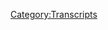 {{DEFAULTSORT:
    #_TRANSCRIPT_0082:Oct. 27-Nov. 9, 2015
}}{{Transcript
    | title         = [[82: Oct. 27-Nov. 9, 2015]]
    | caption       = [https://knowledgefight.libsyn.com/knowledge-fight-oct-27-nov-9-2015 Listen to this episode on Libsyn]
    | episodeNumber = [[82: Oct. 27-Nov. 9, 2015|82]]
    | length        = 03:09:24
}}

{{MessageBox
    | header     = Warning: Bot Generated Content
    | text       = This transcript was automatically generated by transcription software and likely contains many mistakes and misattributions. Please check the audio for definitive quotes, attribution, and context.
    | image      = N3yvass4myg91.webp
    | imagewidth = 50px
    | id         = warning
}}

{{TranscriptBlock
    | name      = Unknown Speaker
    | timestamp = 00:00:00.000
    | text      = Andy in Kansas, you're on the air, thanks for holding.
}}

{{TranscriptBlock
    | name      = Unknown Speaker
    | timestamp = 00:00:04.120
    | text      = Hello Alex, I'm a first time caller, I'm a huge fan, I love your work.
}}

{{TranscriptBlock
    | name      = Unknown Speaker
    | timestamp = 00:00:07.360
    | text      = I love you.
}}

{{TranscriptBlock
    | name      = Unknown Speaker
    | timestamp = 00:00:07.860
    | text      = Hey everybody, welcome back to Knowledge Fight, I'm Dan.
}}

{{TranscriptBlock
    | name      = Unknown Speaker
    | timestamp = 00:00:09.699
    | text      = I'm Jordan!
}}

{{TranscriptBlock
    | name      = Unknown Speaker
    | timestamp = 00:00:10.199
    | text      = We are a couple dudes, I like to sit around, drink novelty beverages, and talk a little bit about Alex Jones.
}}

{{TranscriptBlock
    | name      = Unknown Speaker
    | timestamp = 00:00:14.359
    | text      = That is what we do.
}}

{{TranscriptBlock
    | name      = Unknown Speaker
    | timestamp = 00:00:15.560
    | text      = It is.
}}

{{TranscriptBlock
    | name      = Unknown Speaker
    | timestamp = 00:00:16.059
    | text      = Is there a... let me ask you a question.
}}

{{TranscriptBlock
    | name      = Unknown Speaker
    | timestamp = 00:00:18.600
    | text      = I love Q&A sessions.
}}

{{TranscriptBlock
    | name      = Unknown Speaker
    | timestamp = 00:00:20.719
    | text      = Okay, Dan.
}}

{{TranscriptBlock
    | name      = Unknown Speaker
    | timestamp = 00:00:21.679
    | text      = Yes.
}}

{{TranscriptBlock
    | name      = Unknown Speaker
    | timestamp = 00:00:22.179
    | text      = If you were a bird, what type of bird would you be?
}}

{{TranscriptBlock
    | name      = Unknown Speaker
    | timestamp = 00:00:26.039
    | text      = I'd probably be like Nellie Furtado.
}}

{{TranscriptBlock
    | name      = Unknown Speaker
    | timestamp = 00:00:27.800
    | text      = She's like a bird, she'll only fly away.
}}

{{TranscriptBlock
    | name      = Unknown Speaker
    | timestamp = 00:00:30.199
    | text      = I don't think Nellie Furtado is a bird though.
}}

{{TranscriptBlock
    | name      = Unknown Speaker
    | timestamp = 00:00:33.399
    | text      = She's similar to one.
}}

{{TranscriptBlock
    | name      = Unknown Speaker
    | timestamp = 00:00:34.500
    | text      = Alright, let's try the bid.
}}

{{TranscriptBlock
    | name      = Unknown Speaker
    | timestamp = 00:00:36.600
    | text      = Try again.
}}

{{TranscriptBlock
    | name      = Unknown Speaker
    | timestamp = 00:00:37.100
    | text      = You would be a bird that knows a lot about Alex Jones.
}}

{{TranscriptBlock
    | name      = Unknown Speaker
    | timestamp = 00:00:43.259
    | text      = You can't say him, I follow my nose to propaganda truths.
}}

{{TranscriptBlock
    | name      = Unknown Speaker
    | timestamp = 00:00:46.539
    | text      = And I would be like...
}}

{{TranscriptBlock
    | name      = Unknown Speaker
    | timestamp = 00:00:49.299
    | text      = Trix Rabbit.
}}

{{TranscriptBlock
    | name      = Unknown Speaker
    | timestamp = 00:00:50.060
    | text      = The extinct dodo.
}}

{{TranscriptBlock
    | name      = Unknown Speaker
    | timestamp = 00:00:50.820
    | text      = Okay.
}}

{{TranscriptBlock
    | name      = Unknown Speaker
    | timestamp = 00:00:51.320
    | text      = That's what I would be like.
}}

{{TranscriptBlock
    | name      = Unknown Speaker
    | timestamp = 00:00:52.219
    | text      = You don't know anything about Alex Jones.
}}

{{TranscriptBlock
    | name      = Unknown Speaker
    | timestamp = 00:00:53.079
    | text      = I don't know anything about Alex Jones.
}}

{{TranscriptBlock
    | name      = Unknown Speaker
    | timestamp = 00:00:54.259
    | text      = Jordan, today we are going to be going over a thrilling episode of my investigation into
}}

{{TranscriptBlock
    | name      = Unknown Speaker
    | timestamp = 00:01:00.500
    | text      = what happened to Alex in 2015 to get him to sign up with the Donald Trump for President
}}

{{TranscriptBlock
    | name      = Unknown Speaker
    | timestamp = 00:01:05.439
    | text      = campaign.
}}

{{TranscriptBlock
    | name      = Unknown Speaker
    | timestamp = 00:01:06.439
    | text      = Yes.
}}

{{TranscriptBlock
    | name      = Unknown Speaker
    | timestamp = 00:01:07.439
    | text      = And I legitimately think that all our questions are answered.
}}

{{TranscriptBlock
    | name      = Unknown Speaker
    | timestamp = 00:01:09.939
    | text      = You think it's done?
}}

{{TranscriptBlock
    | name      = Unknown Speaker
    | timestamp = 00:01:11.200
    | text      = I think it's done.
}}

{{TranscriptBlock
    | name      = Unknown Speaker
    | timestamp = 00:01:12.200
    | text      = You think we got it?
}}

{{TranscriptBlock
    | name      = Unknown Speaker
    | timestamp = 00:01:13.200
    | text      = I think we're done.
}}

{{TranscriptBlock
    | name      = Unknown Speaker
    | timestamp = 00:01:14.200
    | text      = We're there.
}}

{{TranscriptBlock
    | name      = Unknown Speaker
    | timestamp = 00:01:15.200
    | text      = Or are you just, are you done?
}}

{{TranscriptBlock
    | name      = Unknown Speaker
    | timestamp = 00:01:16.459
    | text      = I'm done.
}}

{{TranscriptBlock
    | name      = Unknown Speaker
    | timestamp = 00:01:17.939
    | text      = No, I don't think we're done-done, let's say.
}}

{{TranscriptBlock
    | name      = Unknown Speaker
    | timestamp = 00:01:22.659
    | text      = But I think all of the questions that I started this investigation with are officially answered.
}}

{{TranscriptBlock
    | name      = Unknown Speaker
    | timestamp = 00:01:27.939
    | text      = Okay.
}}

{{TranscriptBlock
    | name      = Unknown Speaker
    | timestamp = 00:01:28.939
    | text      = I don't have any more questions about why Alex Jones joined Team Trump.
}}

{{TranscriptBlock
    | name      = Unknown Speaker
    | timestamp = 00:01:32.939
    | text      = Putin.
}}

{{TranscriptBlock
    | name      = Unknown Speaker
    | timestamp = 00:01:33.939
    | text      = Yep.
}}

{{TranscriptBlock
    | name      = Unknown Speaker
    | timestamp = 00:01:34.939
    | text      = Yep.
}}

{{TranscriptBlock
    | name      = Unknown Speaker
    | timestamp = 00:01:35.939
    | text      = Big part of it, Vladimir Putin.
}}

{{TranscriptBlock
    | name      = Unknown Speaker
    | timestamp = 00:01:36.939
    | text      = Wow.
}}

{{TranscriptBlock
    | name      = Unknown Speaker
    | timestamp = 00:01:37.939
    | text      = For those of you who have not been following along to every, the last 17 installments-
}}

{{TranscriptBlock
    | name      = Unknown Speaker
    | timestamp = 00:01:42.019
    | text      = Yeah, the what we thought was going to be maybe two episodes.
}}

{{TranscriptBlock
    | name      = Unknown Speaker
    | timestamp = 00:01:46.219
    | text      = I thought five.
}}

{{TranscriptBlock
    | name      = Unknown Speaker
    | timestamp = 00:01:48.659
    | text      = Where we last left off, Alex Jones was in full support of Putin and Russia mode.
}}

{{TranscriptBlock
    | name      = Unknown Speaker
    | timestamp = 00:01:55.859
    | text      = Still not all the way in support of Russia.
}}

{{TranscriptBlock
    | name      = Unknown Speaker
    | timestamp = 00:01:58.099
    | text      = Quite, though.
}}

{{TranscriptBlock
    | name      = Unknown Speaker
    | timestamp = 00:01:59.099
    | text      = I mean, no, no, no, I meant Trump, not Russia.
}}

{{TranscriptBlock
    | name      = Unknown Speaker
    | timestamp = 00:02:01.739
    | text      = No, he has not made any real evolution in the past three or four months in 2015 in terms
}}

{{TranscriptBlock
    | name      = Unknown Speaker
    | timestamp = 00:02:07.540
    | text      = of saying that he likes what he says, but he doesn't trust him.
}}

{{TranscriptBlock
    | name      = Unknown Speaker
    | timestamp = 00:02:10.620
    | text      = Yeah.
}}

{{TranscriptBlock
    | name      = Unknown Speaker
    | timestamp = 00:02:11.620
    | text      = He doesn't think he can trust him because he's supported Hillary in the past, X, Y,
}}

{{TranscriptBlock
    | name      = Unknown Speaker
    | timestamp = 00:02:14.780
    | text      = and Z.
}}

{{TranscriptBlock
    | name      = Unknown Speaker
    | timestamp = 00:02:15.780
    | text      = Gotta hear that.
}}

{{TranscriptBlock
    | name      = Unknown Speaker
    | timestamp = 00:02:16.780
    | text      = Mob.
}}

{{TranscriptBlock
    | name      = Unknown Speaker
    | timestamp = 00:02:17.780
    | text      = He's supported Bullshirt, the mob connections thing.
}}

{{TranscriptBlock
    | name      = Unknown Speaker
    | timestamp = 00:02:20.020
    | text      = He's supported assault weapons bans in the past.
}}

{{TranscriptBlock
    | name      = Unknown Speaker
    | timestamp = 00:02:22.900
    | text      = Can't have that.
}}

{{TranscriptBlock
    | name      = Unknown Speaker
    | timestamp = 00:02:23.900
    | text      = Guns.
}}

{{TranscriptBlock
    | name      = Unknown Speaker
    | timestamp = 00:02:24.900
    | text      = There are all these things.
}}

{{TranscriptBlock
    | name      = Unknown Speaker
    | timestamp = 00:02:25.900
    | text      = Alex Jones fully supports Vladimir Putin and Russia, and all of their actions in the world
}}

{{TranscriptBlock
    | name      = Unknown Speaker
    | timestamp = 00:02:31.219
    | text      = is clearly swayed by Russian propaganda and has not yet supported Donald Trump.
}}

{{TranscriptBlock
    | name      = Unknown Speaker
    | timestamp = 00:02:37.819
    | text      = Right.
}}

{{TranscriptBlock
    | name      = Unknown Speaker
    | timestamp = 00:02:38.819
    | text      = So also where we last left off, David Knight was hosting for about a week.
}}

{{TranscriptBlock
    | name      = Unknown Speaker
    | timestamp = 00:02:43.039
    | text      = So really the question is like, when does RT start supporting Trump?
}}

{{TranscriptBlock
    | name      = Unknown Speaker
    | timestamp = 00:02:47.180
    | text      = That is the question.
}}

{{TranscriptBlock
    | name      = Unknown Speaker
    | timestamp = 00:02:48.180
    | text      = That's pretty much it.
}}

{{TranscriptBlock
    | name      = Unknown Speaker
    | timestamp = 00:02:49.180
    | text      = And I actually know the answer to that, and we have not gotten there yet.
}}

{{TranscriptBlock
    | name      = Unknown Speaker
    | timestamp = 00:02:52.340
    | text      = Okay.
}}

{{TranscriptBlock
    | name      = Unknown Speaker
    | timestamp = 00:02:53.340
    | text      = It's pretty clear.
}}

{{TranscriptBlock
    | name      = Unknown Speaker
    | timestamp = 00:02:55.180
    | text      = The moment that happens, all of a sudden Alex does?
}}

{{TranscriptBlock
    | name      = Unknown Speaker
    | timestamp = 00:02:58.620
    | text      = No.
}}

{{TranscriptBlock
    | name      = Unknown Speaker
    | timestamp = 00:02:59.620
    | text      = Spoiler alert, Alex is a little bit ahead of Russian state media as it relates to supporting
}}

{{TranscriptBlock
    | name      = Unknown Speaker
    | timestamp = 00:03:06.419
    | text      = Donald Trump.
}}

{{TranscriptBlock
    | name      = Unknown Speaker
    | timestamp = 00:03:07.419
    | text      = But I don't want to tip my cards too hard because our investigation today will be covering
}}

{{TranscriptBlock
    | name      = Unknown Speaker
    | timestamp = 00:03:12.099
    | text      = the dates of October 27th, 2015 to November 9th, 2017 or 2015, it's not two years.
}}

{{TranscriptBlock
    | name      = Unknown Speaker
    | timestamp = 00:03:20.580
    | text      = That would be too much.
}}

{{TranscriptBlock
    | name      = Unknown Speaker
    | timestamp = 00:03:21.860
    | text      = That's a long investigation.
}}

{{TranscriptBlock
    | name      = Unknown Speaker
    | timestamp = 00:03:22.939
    | text      = And it would involve the future.
}}

{{TranscriptBlock
    | name      = Unknown Speaker
    | timestamp = 00:03:27.939
    | text      = But before we get into our investigation today in earnest, I'd like to give a shout out to
}}

{{TranscriptBlock
    | name      = Unknown Speaker
    | timestamp = 00:03:32.560
    | text      = a couple of new policy wonks.
}}

{{TranscriptBlock
    | name      = Unknown Speaker
    | timestamp = 00:03:34.219
    | text      = Oh shit.
}}

{{TranscriptBlock
    | name      = Unknown Speaker
    | timestamp = 00:03:35.219
    | text      = What's going on out there, Doug?
}}

{{TranscriptBlock
    | name      = Unknown Speaker
    | timestamp = 00:03:36.620
    | text      = I'm a policy wonk.
}}

{{TranscriptBlock
    | name      = Unknown Speaker
    | timestamp = 00:03:37.879
    | text      = Thank you so much for joining up with the team.
}}

{{TranscriptBlock
    | name      = Unknown Speaker
    | timestamp = 00:03:39.979
    | text      = Thanks Doug.
}}

{{TranscriptBlock
    | name      = Unknown Speaker
    | timestamp = 00:03:40.979
    | text      = I'd like to give a shout out to Maria.
}}

{{TranscriptBlock
    | name      = Unknown Speaker
    | timestamp = 00:03:42.780
    | text      = What's going on out there?
}}

{{TranscriptBlock
    | name      = Unknown Speaker
    | timestamp = 00:03:43.819
    | text      = I'm a policy wonk.
}}

{{TranscriptBlock
    | name      = Unknown Speaker
    | timestamp = 00:03:45.099
    | text      = Congratulations to you both on becoming policy wonks.
}}

{{TranscriptBlock
    | name      = Unknown Speaker
    | timestamp = 00:03:47.580
    | text      = Very much.
}}

{{TranscriptBlock
    | name      = Unknown Speaker
    | timestamp = 00:03:48.580
    | text      = Very exciting stuff.
}}

{{TranscriptBlock
    | name      = Unknown Speaker
    | timestamp = 00:03:49.580
    | text      = If you would like to become a policy wonk, you may do so by going to our website, knowledgefight.com,
}}

{{TranscriptBlock
    | name      = Unknown Speaker
    | timestamp = 00:03:54.419
    | text      = clicking the support the show button, and you'll be a policy wonk.
}}

{{TranscriptBlock
    | name      = Unknown Speaker
    | timestamp = 00:03:58.740
    | text      = Also, before we start, we should-
}}

{{TranscriptBlock
    | name      = Unknown Speaker
    | timestamp = 00:04:02.979
    | text      = You actually don't have to donate, you just click the button and it takes a random amount
}}

{{TranscriptBlock
    | name      = Unknown Speaker
    | timestamp = 00:04:07.080
    | text      = of money away from you.
}}

{{TranscriptBlock
    | name      = Unknown Speaker
    | timestamp = 00:04:08.740
    | text      = Just like the pants.
}}

{{TranscriptBlock
    | name      = Unknown Speaker
    | timestamp = 00:04:09.740
    | text      = You just order them and then whatever shows up, shows up.
}}

{{TranscriptBlock
    | name      = Unknown Speaker
    | timestamp = 00:04:14.259
    | text      = And we have a patriot anthem that we've written about our support the show button.
}}

{{TranscriptBlock
    | name      = Unknown Speaker
    | timestamp = 00:04:18.459
    | text      = I hate it when jobs go south.
}}

{{TranscriptBlock
    | name      = Unknown Speaker
    | timestamp = 00:04:21.740
    | text      = I'm looking for a button that won't screw over my family.
}}

{{TranscriptBlock
    | name      = Unknown Speaker
    | timestamp = 00:04:29.459
    | text      = Knowledge Fight buttons guaranteed to not screw over your family.
}}

{{TranscriptBlock
    | name      = Unknown Speaker
    | timestamp = 00:04:32.060
    | text      = That's not going to make sense to anyone who hasn't listened to a bunch of this show.
}}

{{TranscriptBlock
    | name      = Unknown Speaker
    | timestamp = 00:04:35.740
    | text      = So also, I need to make this announcement.
}}

{{TranscriptBlock
    | name      = Unknown Speaker
    | timestamp = 00:04:37.740
    | text      = We've been flirting and teasing around with the idea that there's something big coming.
}}

{{TranscriptBlock
    | name      = Unknown Speaker
    | timestamp = 00:04:41.740
    | text      = Here's what it is.
}}

{{TranscriptBlock
    | name      = Unknown Speaker
    | timestamp = 00:04:43.019
    | text      = We are now going to be broadcasting live every night at 8pm central.
}}

{{TranscriptBlock
    | name      = Unknown Speaker
    | timestamp = 00:04:49.139
    | text      = Not every night.
}}

{{TranscriptBlock
    | name      = Unknown Speaker
    | timestamp = 00:04:50.139
    | text      = Not the weekends.
}}

{{TranscriptBlock
    | name      = Unknown Speaker
    | timestamp = 00:04:51.139
    | text      = Monday through Thursday at least.
}}

{{TranscriptBlock
    | name      = Unknown Speaker
    | timestamp = 00:04:52.139
    | text      = Right.
}}

{{TranscriptBlock
    | name      = Unknown Speaker
    | timestamp = 00:04:53.139
    | text      = We will be broadcasting from 8 till question mark, live on the internet, video, audio,
}}

{{TranscriptBlock
    | name      = Unknown Speaker
    | timestamp = 00:04:59.980
    | text      = all of it.
}}

{{TranscriptBlock
    | name      = Unknown Speaker
    | timestamp = 00:05:00.980
    | text      = You can find our feed at twitch.tv slash knowledgefight.
}}

{{TranscriptBlock
    | name      = Unknown Speaker
    | timestamp = 00:05:05.860
    | text      = We are going to be going over current day Alex Jones, keeping up with what bullshit
}}

{{TranscriptBlock
    | name      = Unknown Speaker
    | timestamp = 00:05:10.779
    | text      = he's spilling every day.
}}

{{TranscriptBlock
    | name      = Unknown Speaker
    | timestamp = 00:05:12.540
    | text      = We're going to try and make this Knowledge Fight more robust, take it into the info war
}}

{{TranscriptBlock
    | name      = Unknown Speaker
    | timestamp = 00:05:18.060
    | text      = arena.
}}

{{TranscriptBlock
    | name      = Unknown Speaker
    | timestamp = 00:05:19.060
    | text      = Jordan, you're staring at me weirdly.
}}

{{TranscriptBlock
    | name      = Unknown Speaker
    | timestamp = 00:05:21.060
    | text      = What am I supposed to say?
}}

{{TranscriptBlock
    | name      = Unknown Speaker
    | timestamp = 00:05:23.959
    | text      = You're very excited.
}}

{{TranscriptBlock
    | name      = Unknown Speaker
    | timestamp = 00:05:25.220
    | text      = So excited.
}}

{{TranscriptBlock
    | name      = Unknown Speaker
    | timestamp = 00:05:26.220
    | text      = You're very excited.
}}

{{TranscriptBlock
    | name      = Unknown Speaker
    | timestamp = 00:05:27.620
    | text      = It's frightening.
}}

{{TranscriptBlock
    | name      = Unknown Speaker
    | timestamp = 00:05:28.620
    | text      = For years and years I've wanted to do, first of all, a live thing.
}}

{{TranscriptBlock
    | name      = Unknown Speaker
    | timestamp = 00:05:31.500
    | text      = I've wanted to do a radio show, and eventually we'll work in the ability to take calls and
}}

{{TranscriptBlock
    | name      = Unknown Speaker
    | timestamp = 00:05:36.060
    | text      = stuff like that.
}}

{{TranscriptBlock
    | name      = Unknown Speaker
    | timestamp = 00:05:39.060
    | text      = This possibility that we can get it into that sort of thing as opposed to us sitting around
}}

{{TranscriptBlock
    | name      = Unknown Speaker
    | timestamp = 00:05:44.720
    | text      = for three hours and then releasing it the next day or whatever, it really excites me.
}}

{{TranscriptBlock
    | name      = Unknown Speaker
    | timestamp = 00:05:50.899
    | text      = It's almost like we have to do it because with the 2015 investigation, fine, we release
}}

{{TranscriptBlock
    | name      = Unknown Speaker
    | timestamp = 00:05:59.300
    | text      = it two days later, and yeah, it's still the past.
}}

{{TranscriptBlock
    | name      = Unknown Speaker
    | timestamp = 00:06:02.980
    | text      = But when we do a present day episode, you release it the next day and you're like, well,
}}

{{TranscriptBlock
    | name      = Unknown Speaker
    | timestamp = 00:06:08.459
    | text      = all of that stuff means nothing anymore.
}}

{{TranscriptBlock
    | name      = Unknown Speaker
    | timestamp = 00:06:10.300
    | text      = Alex has jumped to a whole other narrative.
}}

{{TranscriptBlock
    | name      = Unknown Speaker
    | timestamp = 00:06:12.259
    | text      = Yeah, exactly.
}}

{{TranscriptBlock
    | name      = Unknown Speaker
    | timestamp = 00:06:13.379
    | text      = Or there's another hurricane coming.
}}

{{TranscriptBlock
    | name      = Unknown Speaker
    | timestamp = 00:06:15.139
    | text      = It's a lot like how the New York Times and the Washington Post are like, Trump is great
}}

{{TranscriptBlock
    | name      = Unknown Speaker
    | timestamp = 00:06:20.500
    | text      = now.
}}

{{TranscriptBlock
    | name      = Unknown Speaker
    | timestamp = 00:06:21.500
    | text      = He's a fucking lunatist.
}}

{{TranscriptBlock
    | name      = Unknown Speaker
    | timestamp = 00:06:22.500
    | text      = Trump is an independent.
}}

{{TranscriptBlock
    | name      = Unknown Speaker
    | timestamp = 00:06:23.500
    | text      = Yeah, yeah, yeah.
}}

{{TranscriptBlock
    | name      = Unknown Speaker
    | timestamp = 00:06:24.500
    | text      = I mean, he's still a Nazi, but he's an independent Nazi.
}}

{{TranscriptBlock
    | name      = Unknown Speaker
    | timestamp = 00:06:28.259
    | text      = That's also another one of the reasons why I feel very compelled to do this now, because
}}

{{TranscriptBlock
    | name      = Unknown Speaker
    | timestamp = 00:06:31.920
    | text      = I think we're about to enter a really interesting period that will test Alex Jones's commitment
}}

{{TranscriptBlock
    | name      = Unknown Speaker
    | timestamp = 00:06:37.939
    | text      = to Donald Trump because of the debt ceiling situation and people saying that Trump is,
}}

{{TranscriptBlock
    | name      = Unknown Speaker
    | timestamp = 00:06:43.180
    | text      = he's a true independent.
}}

{{TranscriptBlock
    | name      = Unknown Speaker
    | timestamp = 00:06:44.300
    | text      = He's working with the Democrats.
}}

{{TranscriptBlock
    | name      = Unknown Speaker
    | timestamp = 00:06:45.699
    | text      = I fucking hate people.
}}

{{TranscriptBlock
    | name      = Unknown Speaker
    | timestamp = 00:06:46.819
    | text      = I hate these people.
}}

{{TranscriptBlock
    | name      = Unknown Speaker
    | timestamp = 00:06:47.819
    | text      = I know.
}}

{{TranscriptBlock
    | name      = Unknown Speaker
    | timestamp = 00:06:48.819
    | text      = Our media is fucking worthless.
}}

{{TranscriptBlock
    | name      = Unknown Speaker
    | timestamp = 00:06:49.819
    | text      = It's nonsense.
}}

{{TranscriptBlock
    | name      = Unknown Speaker
    | timestamp = 00:06:50.819
    | text      = They are worthless.
}}

{{TranscriptBlock
    | name      = Unknown Speaker
    | timestamp = 00:06:51.819
    | text      = But the mind boggling thing is that, like, I kind of get it because it's like, dude,
}}

{{TranscriptBlock
    | name      = Unknown Speaker
    | timestamp = 00:06:58.220
    | text      = we have a Nazi in the White House.
}}

{{TranscriptBlock
    | name      = Unknown Speaker
    | timestamp = 00:06:59.860
    | text      = We can't just every day be like, guys, Nazi, guys, Nazi, he's a Nazi, guys, Nazi.
}}

{{TranscriptBlock
    | name      = Unknown Speaker
    | timestamp = 00:07:06.180
    | text      = Are you paying attention?
}}

{{TranscriptBlock
    | name      = Unknown Speaker
    | timestamp = 00:07:07.180
    | text      = He's a Nazi.
}}

{{TranscriptBlock
    | name      = Unknown Speaker
    | timestamp = 00:07:08.180
    | text      = Focus.
}}

{{TranscriptBlock
    | name      = Unknown Speaker
    | timestamp = 00:07:09.180
    | text      = So they're just trying to get like a different narrative.
}}

{{TranscriptBlock
    | name      = Unknown Speaker
    | timestamp = 00:07:11.379
    | text      = They're just bored.
}}

{{TranscriptBlock
    | name      = Unknown Speaker
    | timestamp = 00:07:12.379
    | text      = And much like we end up being a lot of the time with Alex.
}}

{{TranscriptBlock
    | name      = Unknown Speaker
    | timestamp = 00:07:15.060
    | text      = Yeah, exactly.
}}

{{TranscriptBlock
    | name      = Unknown Speaker
    | timestamp = 00:07:16.060
    | text      = But that's why we talk about Project Camelot sometimes, which I wish the video would just
}}

{{TranscriptBlock
    | name      = Unknown Speaker
    | timestamp = 00:07:21.180
    | text      = do.
}}

{{TranscriptBlock
    | name      = Unknown Speaker
    | timestamp = 00:07:22.180
    | text      = Rather than pretending that Alex is fine today.
}}

{{TranscriptBlock
    | name      = Unknown Speaker
    | timestamp = 00:07:24.819
    | text      = Right, right.
}}

{{TranscriptBlock
    | name      = Unknown Speaker
    | timestamp = 00:07:25.819
    | text      = Because Alex supports weed legalization, so Alex is a true independent now.
}}

{{TranscriptBlock
    | name      = Unknown Speaker
    | timestamp = 00:07:30.379
    | text      = He's definitely not a white supremacist.
}}

{{TranscriptBlock
    | name      = Unknown Speaker
    | timestamp = 00:07:32.339
    | text      = He's working with the Democrats.
}}

{{TranscriptBlock
    | name      = Unknown Speaker
    | timestamp = 00:07:34.579
    | text      = Fuck you, Washington Post.
}}

{{TranscriptBlock
    | name      = Unknown Speaker
    | timestamp = 00:07:36.139
    | text      = New York Times, I expect this bullshit from you.
}}

{{TranscriptBlock
    | name      = Unknown Speaker
    | timestamp = 00:07:38.860
    | text      = You guys are garbage.
}}

{{TranscriptBlock
    | name      = Unknown Speaker
    | timestamp = 00:07:40.500
    | text      = Washington Post, you're supposed to be better than this.
}}

{{TranscriptBlock
    | name      = Unknown Speaker
    | timestamp = 00:07:43.459
    | text      = Theoretically.
}}

{{TranscriptBlock
    | name      = Unknown Speaker
    | timestamp = 00:07:44.459
    | text      = We hoped for more.
}}

{{TranscriptBlock
    | name      = Unknown Speaker
    | timestamp = 00:07:45.459
    | text      = Yeah.
}}

{{TranscriptBlock
    | name      = Unknown Speaker
    | timestamp = 00:07:46.459
    | text      = So that's all to say that we will be live at Twitch.tv.
}}

{{TranscriptBlock
    | name      = Unknown Speaker
    | timestamp = 00:07:51.379
    | text      = Jordan will be joining me on tonight's show when you're listening to this, will be Monday.
}}

{{TranscriptBlock
    | name      = Unknown Speaker
    | timestamp = 00:07:55.259
    | text      = We will be live at 8 p.m. Central Time.
}}

{{TranscriptBlock
    | name      = Unknown Speaker
    | timestamp = 00:07:58.699
    | text      = But because of your work schedule with the comedy.
}}

{{TranscriptBlock
    | name      = Unknown Speaker
    | timestamp = 00:08:01.220
    | text      = That's 9 Eastern.
}}

{{TranscriptBlock
    | name      = Unknown Speaker
    | timestamp = 00:08:02.220
    | text      = Right.
}}

{{TranscriptBlock
    | name      = Unknown Speaker
    | timestamp = 00:08:03.220
    | text      = I think people can figure that out.
}}

{{TranscriptBlock
    | name      = Unknown Speaker
    | timestamp = 00:08:04.220
    | text      = It is 7 Mountain Time.
}}

{{TranscriptBlock
    | name      = Unknown Speaker
    | timestamp = 00:08:06.019
    | text      = It is 6 o'clock Pacific Time.
}}

{{TranscriptBlock
    | name      = Unknown Speaker
    | timestamp = 00:08:07.819
    | text      = You're very much underestimating our audience.
}}

{{TranscriptBlock
    | name      = Unknown Speaker
    | timestamp = 00:08:09.860
    | text      = 5 o'clock, the middle of the Pacific Ocean Time.
}}

{{TranscriptBlock
    | name      = Unknown Speaker
    | timestamp = 00:08:12.899
    | text      = What time is it in Bucharest?
}}

{{TranscriptBlock
    | name      = Unknown Speaker
    | timestamp = 00:08:15.180
    | text      = It is...
}}

{{TranscriptBlock
    | name      = Unknown Speaker
    | timestamp = 00:08:16.180
    | text      = You don't know!
}}

{{TranscriptBlock
    | name      = Unknown Speaker
    | timestamp = 00:08:17.180
    | text      = It's 4.
}}

{{TranscriptBlock
    | name      = Unknown Speaker
    | timestamp = 00:08:18.180
    | text      = Okay.
}}

{{TranscriptBlock
    | name      = Unknown Speaker
    | timestamp = 00:08:19.180
    | text      = 4 p.m. or 4 a.m., whichever you prefer.
}}

{{TranscriptBlock
    | name      = Unknown Speaker
    | timestamp = 00:08:21.620
    | text      = It's simultaneously both.
}}

{{TranscriptBlock
    | name      = Unknown Speaker
    | timestamp = 00:08:23.620
    | text      = Bucharest, Romania is a magical place.
}}

{{TranscriptBlock
    | name      = Unknown Speaker
    | timestamp = 00:08:26.699
    | text      = Exactly.
}}

{{TranscriptBlock
    | name      = Unknown Speaker
    | timestamp = 00:08:27.699
    | text      = So if you'd like to join us there, that would be wonderful.
}}

{{TranscriptBlock
    | name      = Unknown Speaker
    | timestamp = 00:08:30.420
    | text      = Because of your work schedule with the stand-up comedy this month, there will be other folks,
}}

{{TranscriptBlock
    | name      = Unknown Speaker
    | timestamp = 00:08:34.460
    | text      = like Matt Riggs will be coming in this week, and other folks to be determined.
}}

{{TranscriptBlock
    | name      = Unknown Speaker
    | timestamp = 00:08:38.500
    | text      = TBD!
}}

{{TranscriptBlock
    | name      = Unknown Speaker
    | timestamp = 00:08:39.500
    | text      = TBD!
}}

{{TranscriptBlock
    | name      = Unknown Speaker
    | timestamp = 00:08:40.500
    | text      = So I hope you'll enjoy that and come along for the ride.
}}

{{TranscriptBlock
    | name      = Unknown Speaker
    | timestamp = 00:08:45.299
    | text      = And then, yeah, as my schedule changes, I will be able to drop in more, but it still
}}

{{TranscriptBlock
    | name      = Unknown Speaker
    | timestamp = 00:08:50.059
    | text      = won't be, I can't be here every night, otherwise I'll go broke and die.
}}

{{TranscriptBlock
    | name      = Unknown Speaker
    | timestamp = 00:08:53.700
    | text      = And crazy.
}}

{{TranscriptBlock
    | name      = Unknown Speaker
    | timestamp = 00:08:54.700
    | text      = And as functionality increases, we'll be able to take phone calls, we'll be able to have
}}

{{TranscriptBlock
    | name      = Unknown Speaker
    | timestamp = 00:08:57.980
    | text      = you call in instead of having to come all the way over here.
}}

{{TranscriptBlock
    | name      = Unknown Speaker
    | timestamp = 00:09:01.220
    | text      = All the way over here from where my girlfriend lives, a block away.
}}

{{TranscriptBlock
    | name      = Unknown Speaker
    | timestamp = 00:09:06.500
    | text      = But be that as it may, Jordan, let's stop fucking around and get to the investigation.
}}

{{TranscriptBlock
    | name      = Unknown Speaker
    | timestamp = 00:09:10.259
    | text      = That's what people want to hear, they want to hear some Alex Jones.
}}

{{TranscriptBlock
    | name      = Unknown Speaker
    | timestamp = 00:09:12.980
    | text      = I don't know if they do.
}}

{{TranscriptBlock
    | name      = Unknown Speaker
    | timestamp = 00:09:14.980
    | text      = That would be a fun reaction, like a review on iTunes is like, too much Alex Jones, love
}}

{{TranscriptBlock
    | name      = Unknown Speaker
    | timestamp = 00:09:22.740
    | text      = the guys talking, hate it when Alex Jones talks.
}}

{{TranscriptBlock
    | name      = Unknown Speaker
    | timestamp = 00:09:25.740
    | text      = Why is this Alex Jones show?
}}

{{TranscriptBlock
    | name      = Unknown Speaker
    | timestamp = 00:09:27.139
    | text      = Play clips of him.
}}

{{TranscriptBlock
    | name      = Unknown Speaker
    | timestamp = 00:09:29.019
    | text      = So like I said, we're starting on the 27th, and this is coming off a good almost week
}}

{{TranscriptBlock
    | name      = Unknown Speaker
    | timestamp = 00:09:33.840
    | text      = of David Knight hosting while Alex is on a vacation, or meeting with people, it's unclear.
}}

{{TranscriptBlock
    | name      = Unknown Speaker
    | timestamp = 00:09:39.179
    | text      = He claims he was investigating something, but he never says what, and it's unimportant.
}}

{{TranscriptBlock
    | name      = Unknown Speaker
    | timestamp = 00:09:45.460
    | text      = The 27th, Alex Jones shows back up, and he gets on air, and it's one of the least inspired
}}

{{TranscriptBlock
    | name      = Unknown Speaker
    | timestamp = 00:09:51.340
    | text      = three hours of broadcasting I've ever heard in my life.
}}

{{TranscriptBlock
    | name      = Unknown Speaker
    | timestamp = 00:09:53.820
    | text      = He's come off vacation!
}}

{{TranscriptBlock
    | name      = Unknown Speaker
    | timestamp = 00:09:54.820
    | text      = Or investigation.
}}

{{TranscriptBlock
    | name      = Unknown Speaker
    | timestamp = 00:09:55.820
    | text      = If you look at my notes right here, this episode sucks.
}}

{{TranscriptBlock
    | name      = Unknown Speaker
    | timestamp = 00:09:59.419
    | text      = That's a great note.
}}

{{TranscriptBlock
    | name      = Unknown Speaker
    | timestamp = 00:10:00.419
    | text      = He keeps trying to get to news, but he just is like, I was walking around the mountains,
}}

{{TranscriptBlock
    | name      = Unknown Speaker
    | timestamp = 00:10:05.980
    | text      = and people love me.
}}

{{TranscriptBlock
    | name      = Unknown Speaker
    | timestamp = 00:10:10.379
    | text      = I was on vacation, and people just kept coming up to me and saying, Alex, you're great.
}}

{{TranscriptBlock
    | name      = Unknown Speaker
    | timestamp = 00:10:13.940
    | text      = I was just basking in the appreciation of the common people, i.e. you.
}}

{{TranscriptBlock
    | name      = Unknown Speaker
    | timestamp = 00:10:18.940
    | text      = Yeah, and so I don't have any clips of this episode, because it's terrible.
}}

{{TranscriptBlock
    | name      = Unknown Speaker
    | timestamp = 00:10:22.659
    | text      = And the episode ends, or at least a big part of the body of it, is an interview with a
}}

{{TranscriptBlock
    | name      = Unknown Speaker
    | timestamp = 00:10:27.059
    | text      = guy who's the vitamin lawyer.
}}

{{TranscriptBlock
    | name      = Unknown Speaker
    | timestamp = 00:10:29.340
    | text      = The vitamin lawyer.
}}

{{TranscriptBlock
    | name      = Unknown Speaker
    | timestamp = 00:10:30.340
    | text      = Yes, and it's all about how people are trying to make Alex's supplements illegal, and how
}}

{{TranscriptBlock
    | name      = Unknown Speaker
    | timestamp = 00:10:34.919
    | text      = they're fighting back against that.
}}

{{TranscriptBlock
    | name      = Unknown Speaker
    | timestamp = 00:10:36.419
    | text      = It's a long sales pitch couched as a legal PSA.
}}

{{TranscriptBlock
    | name      = Unknown Speaker
    | timestamp = 00:10:40.779
    | text      = So we skip everything in the 27th, and we move along to the 28th, which is where we
}}

{{TranscriptBlock
    | name      = Unknown Speaker
    | timestamp = 00:10:45.980
    | text      = will start in earnest.
}}

{{TranscriptBlock
    | name      = Unknown Speaker
    | timestamp = 00:10:48.220
    | text      = Alex Jones is hot on the PC brigade at this point.
}}

{{TranscriptBlock
    | name      = Unknown Speaker
    | timestamp = 00:10:51.179
    | text      = Oh no!
}}

{{TranscriptBlock
    | name      = Unknown Speaker
    | timestamp = 00:10:52.179
    | text      = People really don't like political correctness, Dan.
}}

{{TranscriptBlock
    | name      = Unknown Speaker
    | timestamp = 00:10:54.179
    | text      = They certainly don't.
}}

{{TranscriptBlock
    | name      = Unknown Speaker
    | timestamp = 00:10:55.360
    | text      = It's terrible.
}}

{{TranscriptBlock
    | name      = Unknown Speaker
    | timestamp = 00:10:56.360
    | text      = And so Alex starts off the show in that headspace, and he lists off a number of political correctness
}}

{{TranscriptBlock
    | name      = Unknown Speaker
    | timestamp = 00:11:01.019
    | text      = grievances that he has.
}}

{{TranscriptBlock
    | name      = Unknown Speaker
    | timestamp = 00:11:02.940
    | text      = I want you to keep track of how many of these are real.
}}

{{TranscriptBlock
    | name      = Unknown Speaker
    | timestamp = 00:11:06.940
    | text      = There basically is no free speech now on these campuses, and the young people are competing
}}

{{TranscriptBlock
    | name      = Unknown Speaker
    | timestamp = 00:11:13.539
    | text      = with each other to see who can destroy more language, who can call people out, who can
}}

{{TranscriptBlock
    | name      = Unknown Speaker
    | timestamp = 00:11:19.659
    | text      = dominate and control.
}}

{{TranscriptBlock
    | name      = Unknown Speaker
    | timestamp = 00:11:20.980
    | text      = It's a bunch of bullies.
}}

{{TranscriptBlock
    | name      = Unknown Speaker
    | timestamp = 00:11:23.379
    | text      = Ignorant bullies of every race, color, and creed who have joined this political correctness
}}

{{TranscriptBlock
    | name      = Unknown Speaker
    | timestamp = 00:11:28.620
    | text      = cult.
}}

{{TranscriptBlock
    | name      = Unknown Speaker
    | timestamp = 00:11:30.220
    | text      = And now it's going into overdrive.
}}

{{TranscriptBlock
    | name      = Unknown Speaker
    | timestamp = 00:11:32.399
    | text      = You're not going to dress as Caitlyn Jenner, well that's it, I am.
}}

{{TranscriptBlock
    | name      = Unknown Speaker
    | timestamp = 00:11:36.899
    | text      = You are not going to use brown paper bags, yes I am.
}}

{{TranscriptBlock
    | name      = Unknown Speaker
    | timestamp = 00:11:41.779
    | text      = You are not going to use the word mother or father, yes I am.
}}

{{TranscriptBlock
    | name      = Unknown Speaker
    | timestamp = 00:11:46.440
    | text      = You are not going to defend yourself, yes I am.
}}

{{TranscriptBlock
    | name      = Unknown Speaker
    | timestamp = 00:11:48.539
    | text      = You are not going to criticize Obamacare, we'll call you a racist.
}}

{{TranscriptBlock
    | name      = Unknown Speaker
    | timestamp = 00:11:51.059
    | text      = Well you know what, go ahead, I don't care.
}}

{{TranscriptBlock
    | name      = Unknown Speaker
    | timestamp = 00:11:53.779
    | text      = None of those are real.
}}

{{TranscriptBlock
    | name      = Unknown Speaker
    | timestamp = 00:11:54.860
    | text      = Okay.
}}

{{TranscriptBlock
    | name      = Unknown Speaker
    | timestamp = 00:11:55.860
    | text      = None of those are real things.
}}

{{TranscriptBlock
    | name      = Unknown Speaker
    | timestamp = 00:11:58.100
    | text      = When you hear people on campuses are competing to see who can destroy more of the language,
}}

{{TranscriptBlock
    | name      = Unknown Speaker
    | timestamp = 00:12:05.460
    | text      = what do you see?
}}

{{TranscriptBlock
    | name      = Unknown Speaker
    | timestamp = 00:12:06.460
    | text      = I remember when I was in college, I destroyed gerunds.
}}

{{TranscriptBlock
    | name      = Unknown Speaker
    | timestamp = 00:12:12.740
    | text      = No one was able to use any ing verbs.
}}

{{TranscriptBlock
    | name      = Unknown Speaker
    | timestamp = 00:12:15.539
    | text      = That's a good call.
}}

{{TranscriptBlock
    | name      = Unknown Speaker
    | timestamp = 00:12:16.539
    | text      = Yeah, I'm jumping.
}}

{{TranscriptBlock
    | name      = Unknown Speaker
    | timestamp = 00:12:17.539
    | text      = No you're not!
}}

{{TranscriptBlock
    | name      = Unknown Speaker
    | timestamp = 00:12:18.539
    | text      = I'll be goddamned!
}}

{{TranscriptBlock
    | name      = Unknown Speaker
    | timestamp = 00:12:19.620
    | text      = You say I jump!
}}

{{TranscriptBlock
    | name      = Unknown Speaker
    | timestamp = 00:12:20.899
    | text      = I have jumped!
}}

{{TranscriptBlock
    | name      = Unknown Speaker
    | timestamp = 00:12:22.899
    | text      = Use the passive voice!
}}

{{TranscriptBlock
    | name      = Unknown Speaker
    | timestamp = 00:12:25.980
    | text      = How dare you use active!
}}

{{TranscriptBlock
    | name      = Unknown Speaker
    | timestamp = 00:12:27.340
    | text      = I am in the process of a jump.
}}

{{TranscriptBlock
    | name      = Unknown Speaker
    | timestamp = 00:12:30.220
    | text      = Make it a noun, goddammit!
}}

{{TranscriptBlock
    | name      = Unknown Speaker
    | timestamp = 00:12:32.419
    | text      = That's what I did in college, you know, but maybe, I don't know, I was pretty successful
}}

{{TranscriptBlock
    | name      = Unknown Speaker
    | timestamp = 00:12:36.340
    | text      = at it, I'll say.
}}

{{TranscriptBlock
    | name      = Unknown Speaker
    | timestamp = 00:12:38.259
    | text      = I was a big fan of applying all scrabble rules, like you can't use any proper nouns whatsoever.
}}

{{TranscriptBlock
    | name      = Unknown Speaker
    | timestamp = 00:12:46.259
    | text      = I love it.
}}

{{TranscriptBlock
    | name      = Unknown Speaker
    | timestamp = 00:12:47.259
    | text      = I don't want anybody to know what they are talking about at any given point in time.
}}

{{TranscriptBlock
    | name      = Unknown Speaker
    | timestamp = 00:12:50.159
    | text      = No capitalizations in the middle of sentences, you sons of bitches.
}}

{{TranscriptBlock
    | name      = Unknown Speaker
    | timestamp = 00:12:53.059
    | text      = How dare you.
}}

{{TranscriptBlock
    | name      = Unknown Speaker
    | timestamp = 00:12:54.059
    | text      = Yeah.
}}

{{TranscriptBlock
    | name      = Unknown Speaker
    | timestamp = 00:12:55.059
    | text      = But I do, I meant Alex.
}}

{{TranscriptBlock
    | name      = Unknown Speaker
    | timestamp = 00:12:58.220
    | text      = Excellent summary.
}}

{{TranscriptBlock
    | name      = Unknown Speaker
    | timestamp = 00:12:59.220
    | text      = I do love how he starts out.
}}

{{TranscriptBlock
    | name      = Unknown Speaker
    | timestamp = 00:13:01.820
    | text      = I see a debate team, like a debate competition where you've got three people on either side,
}}

{{TranscriptBlock
    | name      = Unknown Speaker
    | timestamp = 00:13:06.100
    | text      = one of them walks up to a podium and is like, um, here is why we shouldn't use the word
}}

{{TranscriptBlock
    | name      = Unknown Speaker
    | timestamp = 00:13:11.580
    | text      = mother.
}}

{{TranscriptBlock
    | name      = Unknown Speaker
    | timestamp = 00:13:12.580
    | text      = Uh, cause it's dumb.
}}

{{TranscriptBlock
    | name      = Unknown Speaker
    | timestamp = 00:13:14.500
    | text      = Next.
}}

{{TranscriptBlock
    | name      = Unknown Speaker
    | timestamp = 00:13:15.500
    | text      = Ooh, counterpoint.
}}

{{TranscriptBlock
    | name      = Unknown Speaker
    | timestamp = 00:13:16.500
    | text      = Yeah.
}}

{{TranscriptBlock
    | name      = Unknown Speaker
    | timestamp = 00:13:17.500
    | text      = What do you got?
}}

{{TranscriptBlock
    | name      = Unknown Speaker
    | timestamp = 00:13:18.500
    | text      = Mothers are, uh, he's totally right!
}}

{{TranscriptBlock
    | name      = Unknown Speaker
    | timestamp = 00:13:23.500
    | text      = So I love, I don't think we should use the word mother and I will raise you.
}}

{{TranscriptBlock
    | name      = Unknown Speaker
    | timestamp = 00:13:27.580
    | text      = We shouldn't use the word mom either.
}}

{{TranscriptBlock
    | name      = Unknown Speaker
    | timestamp = 00:13:29.340
    | text      = Or boy and girl.
}}

{{TranscriptBlock
    | name      = Unknown Speaker
    | timestamp = 00:13:30.340
    | text      = Yeah.
}}

{{TranscriptBlock
    | name      = Unknown Speaker
    | timestamp = 00:13:31.340
    | text      = Oh no, absolutely not.
}}

{{TranscriptBlock
    | name      = Unknown Speaker
    | timestamp = 00:13:32.340
    | text      = But I love, I love how it starts out.
}}

{{TranscriptBlock
    | name      = Unknown Speaker
    | timestamp = 00:13:33.340
    | text      = You can't still use the plural though.
}}

{{TranscriptBlock
    | name      = Unknown Speaker
    | timestamp = 00:13:35.299
    | text      = Boys and girls.
}}

{{TranscriptBlock
    | name      = Unknown Speaker
    | timestamp = 00:13:36.299
    | text      = Yeah.
}}

{{TranscriptBlock
    | name      = Unknown Speaker
    | timestamp = 00:13:37.299
    | text      = Moms?
}}

{{TranscriptBlock
    | name      = Unknown Speaker
    | timestamp = 00:13:38.299
    | text      = Totally fine.
}}

{{TranscriptBlock
    | name      = Unknown Speaker
    | timestamp = 00:13:39.299
    | text      = I am so fascinated by this idea is like, you telling me you can't dress like Caitlyn
}}

{{TranscriptBlock
    | name      = Unknown Speaker
    | timestamp = 00:13:43.379
    | text      = Jenner?
}}

{{TranscriptBlock
    | name      = Unknown Speaker
    | timestamp = 00:13:44.379
    | text      = I'm gonna.
}}

{{TranscriptBlock
    | name      = Unknown Speaker
    | timestamp = 00:13:45.379
    | text      = Yeah.
}}

{{TranscriptBlock
    | name      = Unknown Speaker
    | timestamp = 00:13:46.379
    | text      = Why?
}}

{{TranscriptBlock
    | name      = Unknown Speaker
    | timestamp = 00:13:47.379
    | text      = I don't know.
}}

{{TranscriptBlock
    | name      = Unknown Speaker
    | timestamp = 00:13:48.379
    | text      = Wait.
}}

{{TranscriptBlock
    | name      = Unknown Speaker
    | timestamp = 00:13:49.379
    | text      = I don't think he does.
}}

{{TranscriptBlock
    | name      = Unknown Speaker
    | timestamp = 00:13:50.379
    | text      = So like in a dress?
}}

{{TranscriptBlock
    | name      = Unknown Speaker
    | timestamp = 00:13:51.379
    | text      = Yeah, yeah.
}}

{{TranscriptBlock
    | name      = Unknown Speaker
    | timestamp = 00:13:52.379
    | text      = I can't, people are saying that you can't mock trans people through costuming.
}}

{{TranscriptBlock
    | name      = Unknown Speaker
    | timestamp = 00:13:57.860
    | text      = And he's like, I will.
}}

{{TranscriptBlock
    | name      = Unknown Speaker
    | timestamp = 00:13:58.860
    | text      = He, he's, cause we're right around Halloween at this point.
}}

{{TranscriptBlock
    | name      = Unknown Speaker
    | timestamp = 00:14:02.419
    | text      = Oh, okay.
}}

{{TranscriptBlock
    | name      = Unknown Speaker
    | timestamp = 00:14:03.419
    | text      = That, that's why that was one of his examples and I cut out a ton of it, but he's on a real
}}

{{TranscriptBlock
    | name      = Unknown Speaker
    | timestamp = 00:14:08.139
    | text      = tear about misunderstanding why ethnic or minority group costumes are inappropriate.
}}

{{TranscriptBlock
    | name      = Unknown Speaker
    | timestamp = 00:14:14.820
    | text      = He's like, I like taco parties.
}}

{{TranscriptBlock
    | name      = Unknown Speaker
    | timestamp = 00:14:16.379
    | text      = Hey.
}}

{{TranscriptBlock
    | name      = Unknown Speaker
    | timestamp = 00:14:17.379
    | text      = Why can't I have a taco party?
}}

{{TranscriptBlock
    | name      = Unknown Speaker
    | timestamp = 00:14:18.379
    | text      = I like to have a, I like fajitas.
}}

{{TranscriptBlock
    | name      = Unknown Speaker
    | timestamp = 00:14:20.139
    | text      = Al Jolson was a great entertainer.
}}

{{TranscriptBlock
    | name      = Unknown Speaker
    | timestamp = 00:14:21.899
    | text      = All right.
}}

{{TranscriptBlock
    | name      = Unknown Speaker
    | timestamp = 00:14:22.899
    | text      = It's, it's more or less that.
}}

{{TranscriptBlock
    | name      = Unknown Speaker
    | timestamp = 00:14:23.899
    | text      = It's basically that.
}}

{{TranscriptBlock
    | name      = Unknown Speaker
    | timestamp = 00:14:24.899
    | text      = He's saying like, why are you saying I can't dress up like something?
}}

{{TranscriptBlock
    | name      = Unknown Speaker
    | timestamp = 00:14:26.580
    | text      = It's like, no, just don't, don't turn a group into a costume.
}}

{{TranscriptBlock
    | name      = Unknown Speaker
    | timestamp = 00:14:29.779
    | text      = Are you saying I can't criticize Obamacare otherwise I'm racist?
}}

{{TranscriptBlock
    | name      = Unknown Speaker
    | timestamp = 00:14:33.259
    | text      = No, we're not saying that.
}}

{{TranscriptBlock
    | name      = Unknown Speaker
    | timestamp = 00:14:35.259
    | text      = We're saying you're racist and also you are criticizing Obamacare.
}}

{{TranscriptBlock
    | name      = Unknown Speaker
    | timestamp = 00:14:39.259
    | text      = Totally separate things.
}}

{{TranscriptBlock
    | name      = Unknown Speaker
    | timestamp = 00:14:40.259
    | text      = Very, very different situation.
}}

{{TranscriptBlock
    | name      = Unknown Speaker
    | timestamp = 00:14:41.899
    | text      = Those are not related at all.
}}

{{TranscriptBlock
    | name      = Unknown Speaker
    | timestamp = 00:14:43.539
    | text      = Also no one has ever said you can't use a brown bag.
}}

{{TranscriptBlock
    | name      = Unknown Speaker
    | timestamp = 00:14:45.539
    | text      = They're just saying that the, you know, it was just a guy in Seattle who made a memo
}}

{{TranscriptBlock
    | name      = Unknown Speaker
    | timestamp = 00:14:48.779
    | text      = about the terminology brown bag was a, has a racially charged history.
}}

{{TranscriptBlock
    | name      = Unknown Speaker
    | timestamp = 00:14:53.860
    | text      = And that's true.
}}

{{TranscriptBlock
    | name      = Unknown Speaker
    | timestamp = 00:14:54.860
    | text      = You can still use brown bags if you want.
}}

{{TranscriptBlock
    | name      = Unknown Speaker
    | timestamp = 00:14:56.059
    | text      = Go ahead.
}}

{{TranscriptBlock
    | name      = Unknown Speaker
    | timestamp = 00:14:57.059
    | text      = No one gives a shit.
}}

{{TranscriptBlock
    | name      = Unknown Speaker
    | timestamp = 00:14:58.059
    | text      = It's not, it's not the brown bags themselves that are the problem.
}}

{{TranscriptBlock
    | name      = Unknown Speaker
    | timestamp = 00:15:02.179
    | text      = No, no.
}}

{{TranscriptBlock
    | name      = Unknown Speaker
    | timestamp = 00:15:03.179
    | text      = You can't, you can't be angry at a bag.
}}

{{TranscriptBlock
    | name      = Unknown Speaker
    | timestamp = 00:15:05.379
    | text      = No, we can't, we can't spend this much time on one clip.
}}

{{TranscriptBlock
    | name      = Unknown Speaker
    | timestamp = 00:15:07.700
    | text      = We got so much to get through.
}}

{{TranscriptBlock
    | name      = Unknown Speaker
    | timestamp = 00:15:08.700
    | text      = Okay.
}}

{{TranscriptBlock
    | name      = Unknown Speaker
    | timestamp = 00:15:09.700
    | text      = I'm so, I mean, look, are you telling me I can't defend myself?
}}

{{TranscriptBlock
    | name      = Unknown Speaker
    | timestamp = 00:15:12.980
    | text      = I will.
}}

{{TranscriptBlock
    | name      = Unknown Speaker
    | timestamp = 00:15:13.980
    | text      = I'm shutting down your language.
}}

{{TranscriptBlock
    | name      = Unknown Speaker
    | timestamp = 00:15:14.980
    | text      = Are you telling me?
}}

{{TranscriptBlock
    | name      = Unknown Speaker
    | timestamp = 00:15:16.779
    | text      = Let me tell you something.
}}

{{TranscriptBlock
    | name      = Unknown Speaker
    | timestamp = 00:15:17.779
    | text      = You know, it's a competition.
}}

{{TranscriptBlock
    | name      = Unknown Speaker
    | timestamp = 00:15:18.779
    | text      = Oh no.
}}

{{TranscriptBlock
    | name      = Unknown Speaker
    | timestamp = 00:15:19.779
    | text      = Yeah.
}}

{{TranscriptBlock
    | name      = Unknown Speaker
    | timestamp = 00:15:20.779
    | text      = This was the wrong approach.
}}

{{TranscriptBlock
    | name      = Unknown Speaker
    | timestamp = 00:15:21.779
    | text      = Hey Jordan, why don't you vamp more?
}}

{{TranscriptBlock
    | name      = Unknown Speaker
    | timestamp = 00:15:25.740
    | text      = I'll see you in hell before I vamp.
}}

{{TranscriptBlock
    | name      = Unknown Speaker
    | timestamp = 00:15:28.379
    | text      = Next clip.
}}

{{TranscriptBlock
    | name      = Unknown Speaker
    | timestamp = 00:15:30.700
    | text      = So in this next clip, Alex Jones has found out that the Southern Poverty Law Center has
}}

{{TranscriptBlock
    | name      = Unknown Speaker
    | timestamp = 00:15:36.539
    | text      = put out a new article and he has some thoughts about it.
}}

{{TranscriptBlock
    | name      = Unknown Speaker
    | timestamp = 00:15:39.259
    | text      = They have a new giant article I'm going to cover in the next segment, Al, from the Southern
}}

{{TranscriptBlock
    | name      = Unknown Speaker
    | timestamp = 00:15:46.080
    | text      = Poverty Law Center demonizing the conspiracy myths and bemoaning how dangerous they are
}}

{{TranscriptBlock
    | name      = Unknown Speaker
    | timestamp = 00:15:52.019
    | text      = and how they're taking over.
}}

{{TranscriptBlock
    | name      = Unknown Speaker
    | timestamp = 00:15:53.779
    | text      = Why?
}}

{{TranscriptBlock
    | name      = Unknown Speaker
    | timestamp = 00:15:54.779
    | text      = The imaginary situation of Agenda 21, it's called margins to the mainstream, the imaginary
}}

{{TranscriptBlock
    | name      = Unknown Speaker
    | timestamp = 00:16:03.259
    | text      = paradigm that there is an Agenda 21 to restrict resources.
}}

{{TranscriptBlock
    | name      = Unknown Speaker
    | timestamp = 00:16:10.659
    | text      = So the Southern Poverty Law Center put out a long article debunking a ton of Alex Jones's
}}

{{TranscriptBlock
    | name      = Unknown Speaker
    | timestamp = 00:16:15.659
    | text      = narratives but not specifically targeted at Alex Jones.
}}

{{TranscriptBlock
    | name      = Unknown Speaker
    | timestamp = 00:16:19.620
    | text      = These are these right wing narratives that are being pushed.
}}

{{TranscriptBlock
    | name      = Unknown Speaker
    | timestamp = 00:16:22.419
    | text      = Here is the truth about them, and Alex is furious about it.
}}

{{TranscriptBlock
    | name      = Unknown Speaker
    | timestamp = 00:16:25.379
    | text      = Of course.
}}

{{TranscriptBlock
    | name      = Unknown Speaker
    | timestamp = 00:16:26.379
    | text      = Of course.
}}

{{TranscriptBlock
    | name      = Unknown Speaker
    | timestamp = 00:16:27.379
    | text      = He already hates the SPLC and now it's just like, fucking fuck you guys.
}}

{{TranscriptBlock
    | name      = Unknown Speaker
    | timestamp = 00:16:30.940
    | text      = I love the conservative hate towards the SPLC because it's always like, hey, fuck you!
}}

{{TranscriptBlock
    | name      = Unknown Speaker
    | timestamp = 00:16:38.059
    | text      = And they're like, we support poor people and free speech and they're like, the fuck you
}}

{{TranscriptBlock
    | name      = Unknown Speaker
    | timestamp = 00:16:42.299
    | text      = do PC police, and they're like, no, just like the ACLU, we're very much-
}}

{{TranscriptBlock
    | name      = Unknown Speaker
    | timestamp = 00:16:47.100
    | text      = Oh, fuck them too!
}}

{{TranscriptBlock
    | name      = Unknown Speaker
    | timestamp = 00:16:48.100
    | text      = Fuck the ACLU!
}}

{{TranscriptBlock
    | name      = Unknown Speaker
    | timestamp = 00:16:49.100
    | text      = Like, no, the ACLU is great, they do a lot of good work, and they represent a lot of
}}

{{TranscriptBlock
    | name      = Unknown Speaker
    | timestamp = 00:16:53.980
    | text      = people who-
}}

{{TranscriptBlock
    | name      = Unknown Speaker
    | timestamp = 00:16:54.980
    | text      = Creeping communism!
}}

{{TranscriptBlock
    | name      = Unknown Speaker
    | timestamp = 00:16:55.980
    | text      = I'll see you in hell!
}}

{{TranscriptBlock
    | name      = Unknown Speaker
    | timestamp = 00:16:56.980
    | text      = Yeah.
}}

{{TranscriptBlock
    | name      = Unknown Speaker
    | timestamp = 00:16:57.980
    | text      = And so, I mean, we don't need to get too much more in depth about that, it's just, you know,
}}

{{TranscriptBlock
    | name      = Unknown Speaker
    | timestamp = 00:17:02.340
    | text      = he's starting to see people pay attention to the narratives that he puts out and push
}}

{{TranscriptBlock
    | name      = Unknown Speaker
    | timestamp = 00:17:07.980
    | text      = back against them.
}}

{{TranscriptBlock
    | name      = Unknown Speaker
    | timestamp = 00:17:08.980
    | text      = I think he's starting to get a little bit scared of his own position in the world.
}}

{{TranscriptBlock
    | name      = Unknown Speaker
    | timestamp = 00:17:13.619
    | text      = And that will-
}}

{{TranscriptBlock
    | name      = Unknown Speaker
    | timestamp = 00:17:14.619
    | text      = Because it is nonsense, and so is he.
}}

{{TranscriptBlock
    | name      = Unknown Speaker
    | timestamp = 00:17:16.980
    | text      = And he's aware of it.
}}

{{TranscriptBlock
    | name      = Unknown Speaker
    | timestamp = 00:17:17.980
    | text      = And the more people pay attention to him, I wish we were doing this show back then because
}}

{{TranscriptBlock
    | name      = Unknown Speaker
    | timestamp = 00:17:21.660
    | text      = I think that we could have pointed out much closer to real time how much he is just supporting
}}

{{TranscriptBlock
    | name      = Unknown Speaker
    | timestamp = 00:17:27.140
    | text      = Russia.
}}

{{TranscriptBlock
    | name      = Unknown Speaker
    | timestamp = 00:17:28.140
    | text      = Right.
}}

{{TranscriptBlock
    | name      = Unknown Speaker
    | timestamp = 00:17:29.140
    | text      = And I don't think people did a good job of expressing that back then.
}}

{{TranscriptBlock
    | name      = Unknown Speaker
    | timestamp = 00:17:30.859
    | text      = I don't think people were- you were telling me this earlier, which is, like, if it was
}}

{{TranscriptBlock
    | name      = Unknown Speaker
    | timestamp = 00:17:38.980
    | text      = something where it was much more prevalent on one broadcast, people would be more likely
}}

{{TranscriptBlock
    | name      = Unknown Speaker
    | timestamp = 00:17:46.500
    | text      = to pay attention to it.
}}

{{TranscriptBlock
    | name      = Unknown Speaker
    | timestamp = 00:17:47.599
    | text      = But because it's kind of just a small part of every broadcast, it's easy to kind of skip
}}

{{TranscriptBlock
    | name      = Unknown Speaker
    | timestamp = 00:17:53.200
    | text      = over it.
}}

{{TranscriptBlock
    | name      = Unknown Speaker
    | timestamp = 00:17:54.200
    | text      = Well, and because-
}}

{{TranscriptBlock
    | name      = Unknown Speaker
    | timestamp = 00:17:55.200
    | text      = And he says so many other crazy things, you're like, what the fuck is he talking about?
}}

{{TranscriptBlock
    | name      = Unknown Speaker
    | timestamp = 00:17:58.460
    | text      = Sure.
}}

{{TranscriptBlock
    | name      = Unknown Speaker
    | timestamp = 00:17:59.460
    | text      = And I think a lot of the things that he's praising Putin for are really adjacent to
}}

{{TranscriptBlock
    | name      = Unknown Speaker
    | timestamp = 00:18:03.059
    | text      = things that he- I mean, he does believe.
}}

{{TranscriptBlock
    | name      = Unknown Speaker
    | timestamp = 00:18:05.940
    | text      = Yeah.
}}

{{TranscriptBlock
    | name      = Unknown Speaker
    | timestamp = 00:18:06.940
    | text      = Theoretically.
}}

{{TranscriptBlock
    | name      = Unknown Speaker
    | timestamp = 00:18:07.940
    | text      = He just thinks that he's influencing Russia.
}}

{{TranscriptBlock
    | name      = Unknown Speaker
    | timestamp = 00:18:10.059
    | text      = Yes.
}}

{{TranscriptBlock
    | name      = Unknown Speaker
    | timestamp = 00:18:11.059
    | text      = That's the- that's the Marx belief.
}}

{{TranscriptBlock
    | name      = Unknown Speaker
    | timestamp = 00:18:13.619
    | text      = You know, when you're getting tricked, that's how you rationalize your being duped.
}}

{{TranscriptBlock
    | name      = Unknown Speaker
    | timestamp = 00:18:17.740
    | text      = Yeah.
}}

{{TranscriptBlock
    | name      = Unknown Speaker
    | timestamp = 00:18:18.740
    | text      = You think like, oh, no, I'm winning this three card Monty game.
}}

{{TranscriptBlock
    | name      = Unknown Speaker
    | timestamp = 00:18:21.660
    | text      = I won the first two rounds.
}}

{{TranscriptBlock
    | name      = Unknown Speaker
    | timestamp = 00:18:23.220
    | text      = Yeah.
}}

{{TranscriptBlock
    | name      = Unknown Speaker
    | timestamp = 00:18:24.220
    | text      = I'm fucking fleecing this guy.
}}

{{TranscriptBlock
    | name      = Unknown Speaker
    | timestamp = 00:18:25.220
    | text      = Oh.
}}

{{TranscriptBlock
    | name      = Unknown Speaker
    | timestamp = 00:18:26.220
    | text      = And then you turn around and he disappears.
}}

{{TranscriptBlock
    | name      = Unknown Speaker
    | timestamp = 00:18:27.299
    | text      = It's too easy.
}}

{{TranscriptBlock
    | name      = Unknown Speaker
    | timestamp = 00:18:28.299
    | text      = It's too easy.
}}

{{TranscriptBlock
    | name      = Unknown Speaker
    | timestamp = 00:18:29.299
    | text      = That's exactly what's going on to Alex.
}}

{{TranscriptBlock
    | name      = Unknown Speaker
    | timestamp = 00:18:30.460
    | text      = Right.
}}

{{TranscriptBlock
    | name      = Unknown Speaker
    | timestamp = 00:18:31.460
    | text      = And it's so fucking clear.
}}

{{TranscriptBlock
    | name      = Unknown Speaker
    | timestamp = 00:18:32.460
    | text      = I can't wait.
}}

{{TranscriptBlock
    | name      = Unknown Speaker
    | timestamp = 00:18:33.460
    | text      = There's a couple of clips that I have that I'm going to play that are fucking damning
}}

{{TranscriptBlock
    | name      = Unknown Speaker
    | timestamp = 00:18:36.900
    | text      = in this episode.
}}

{{TranscriptBlock
    | name      = Unknown Speaker
    | timestamp = 00:18:37.900
    | text      = Okay.
}}

{{TranscriptBlock
    | name      = Unknown Speaker
    | timestamp = 00:18:38.900
    | text      = But before we get to them-
}}

{{TranscriptBlock
    | name      = Unknown Speaker
    | timestamp = 00:18:39.900
    | text      = Yes.
}}

{{TranscriptBlock
    | name      = Unknown Speaker
    | timestamp = 00:18:40.900
    | text      = Here is a Mike Down clip out of the gate.
}}

{{TranscriptBlock
    | name      = Unknown Speaker
    | timestamp = 00:18:42.140
    | text      = Okay.
}}

{{TranscriptBlock
    | name      = Unknown Speaker
    | timestamp = 00:18:43.140
    | text      = Because this clip is fucked up.
}}

{{TranscriptBlock
    | name      = Unknown Speaker
    | timestamp = 00:18:45.779
    | text      = All right.
}}

{{TranscriptBlock
    | name      = Unknown Speaker
    | timestamp = 00:18:46.779
    | text      = This is Alex.
}}

{{TranscriptBlock
    | name      = Unknown Speaker
    | timestamp = 00:18:48.779
    | text      = It's- with the clips done, I'll explain why I think a piece of it is funny, but the rest
}}

{{TranscriptBlock
    | name      = Unknown Speaker
    | timestamp = 00:18:54.420
    | text      = of it is not funny at all.
}}

{{TranscriptBlock
    | name      = Unknown Speaker
    | timestamp = 00:18:56.099
    | text      = And it's Alex proving he's kind of a dick and, well, the story he tells might not be
}}

{{TranscriptBlock
    | name      = Unknown Speaker
    | timestamp = 00:19:01.099
    | text      = true also.
}}

{{TranscriptBlock
    | name      = Unknown Speaker
    | timestamp = 00:19:02.099
    | text      = That's possible.
}}

{{TranscriptBlock
    | name      = Unknown Speaker
    | timestamp = 00:19:03.099
    | text      = Probably.
}}

{{TranscriptBlock
    | name      = Unknown Speaker
    | timestamp = 00:19:04.099
    | text      = But if the story is true, he is a fucking dick and he needs to mind his own goddamn
}}

{{TranscriptBlock
    | name      = Unknown Speaker
    | timestamp = 00:19:08.019
    | text      = business.
}}

{{TranscriptBlock
    | name      = Unknown Speaker
    | timestamp = 00:19:09.019
    | text      = Oh, no.
}}

{{TranscriptBlock
    | name      = Unknown Speaker
    | timestamp = 00:19:10.019
    | text      = Every few days I hear some parent.
}}

{{TranscriptBlock
    | name      = Unknown Speaker
    | timestamp = 00:19:12.299
    | text      = I was at the gym yesterday and I heard somebody talking going, oh, it's terrible.
}}

{{TranscriptBlock
    | name      = Unknown Speaker
    | timestamp = 00:19:21.420
    | text      = Oh my gosh.
}}

{{TranscriptBlock
    | name      = Unknown Speaker
    | timestamp = 00:19:23.859
    | text      = And then the lady's friend said, what happened?
}}

{{TranscriptBlock
    | name      = Unknown Speaker
    | timestamp = 00:19:26.220
    | text      = Oh, such and such as baby just died.
}}

{{TranscriptBlock
    | name      = Unknown Speaker
    | timestamp = 00:19:28.980
    | text      = It was just a year old and it died.
}}

{{TranscriptBlock
    | name      = Unknown Speaker
    | timestamp = 00:19:33.339
    | text      = Yeah.
}}

{{TranscriptBlock
    | name      = Unknown Speaker
    | timestamp = 00:19:34.339
    | text      = She's written a letter to everybody about it.
}}

{{TranscriptBlock
    | name      = Unknown Speaker
    | timestamp = 00:19:36.140
    | text      = It died of SIDS.
}}

{{TranscriptBlock
    | name      = Unknown Speaker
    | timestamp = 00:19:37.740
    | text      = And I couldn't help, but I said, oh, you know, they're not supposed to really die for a few
}}

{{TranscriptBlock
    | name      = Unknown Speaker
    | timestamp = 00:19:42.019
    | text      = months.
}}

{{TranscriptBlock
    | name      = Unknown Speaker
    | timestamp = 00:19:43.019
    | text      = And I said, that didn't exist till the eighties.
}}

{{TranscriptBlock
    | name      = Unknown Speaker
    | timestamp = 00:19:45.019
    | text      = They used to take people's kids.
}}

{{TranscriptBlock
    | name      = Unknown Speaker
    | timestamp = 00:19:46.500
    | text      = They used to take people's other children when they had a sudden infant death.
}}

{{TranscriptBlock
    | name      = Unknown Speaker
    | timestamp = 00:19:50.220
    | text      = They'd claim it was shaken baby.
}}

{{TranscriptBlock
    | name      = Unknown Speaker
    | timestamp = 00:19:51.660
    | text      = Remember that?
}}

{{TranscriptBlock
    | name      = Unknown Speaker
    | timestamp = 00:19:52.660
    | text      = They go, yeah.
}}

{{TranscriptBlock
    | name      = Unknown Speaker
    | timestamp = 00:19:53.660
    | text      = I don't know anymore.
}}

{{TranscriptBlock
    | name      = Unknown Speaker
    | timestamp = 00:19:54.660
    | text      = First I get them to admit to something that they know.
}}

{{TranscriptBlock
    | name      = Unknown Speaker
    | timestamp = 00:19:57.420
    | text      = I go, yeah, you ought to ask them if they went in for their second round of shots then,
}}

{{TranscriptBlock
    | name      = Unknown Speaker
    | timestamp = 00:20:02.819
    | text      = cause you know, SIDS is closely associated in Australian government studies and others
}}

{{TranscriptBlock
    | name      = Unknown Speaker
    | timestamp = 00:20:09.140
    | text      = with the sudden death.
}}

{{TranscriptBlock
    | name      = Unknown Speaker
    | timestamp = 00:20:10.700
    | text      = It's not true.
}}

{{TranscriptBlock
    | name      = Unknown Speaker
    | timestamp = 00:20:11.700
    | text      = And one woman goes, yeah, I think I've heard about that.
}}

{{TranscriptBlock
    | name      = Unknown Speaker
    | timestamp = 00:20:15.220
    | text      = I said, yeah, I don't mean to get in your business.
}}

{{TranscriptBlock
    | name      = Unknown Speaker
    | timestamp = 00:20:18.299
    | text      = You're just talking about a dead baby.
}}

{{TranscriptBlock
    | name      = Unknown Speaker
    | timestamp = 00:20:19.680
    | text      = You might want to look into it for yourself and warn some people.
}}

{{TranscriptBlock
    | name      = Unknown Speaker
    | timestamp = 00:20:26.259
    | text      = And all the time I heard people talking about, yeah, I talked to Bob and he hadn't been to
}}

{{TranscriptBlock
    | name      = Unknown Speaker
    | timestamp = 00:20:32.140
    | text      = work in about a week.
}}

{{TranscriptBlock
    | name      = Unknown Speaker
    | timestamp = 00:20:33.140
    | text      = Yeah.
}}

{{TranscriptBlock
    | name      = Unknown Speaker
    | timestamp = 00:20:34.140
    | text      = There are babies in the hospital and I'll say, how old's that baby?
}}

{{TranscriptBlock
    | name      = Unknown Speaker
    | timestamp = 00:20:39.059
    | text      = Is the toddler?
}}

{{TranscriptBlock
    | name      = Unknown Speaker
    | timestamp = 00:20:40.059
    | text      = Yeah.
}}

{{TranscriptBlock
    | name      = Unknown Speaker
    | timestamp = 00:20:41.059
    | text      = 18 months.
}}

{{TranscriptBlock
    | name      = Unknown Speaker
    | timestamp = 00:20:42.059
    | text      = Well, yeah.
}}

{{TranscriptBlock
    | name      = Unknown Speaker
    | timestamp = 00:20:43.059
    | text      = They did say that.
}}

{{TranscriptBlock
    | name      = Unknown Speaker
    | timestamp = 00:20:44.059
    | text      = Well, how do you know that?
}}

{{TranscriptBlock
    | name      = Unknown Speaker
    | timestamp = 00:20:46.059
    | text      = And I said, how do I know that?
}}

{{TranscriptBlock
    | name      = Unknown Speaker
    | timestamp = 00:20:50.140
    | text      = I said, you better look into it.
}}

{{TranscriptBlock
    | name      = Unknown Speaker
    | timestamp = 00:20:52.859
    | text      = Most autistic children are boys, about 80%, roughly 81% putting on the country.
}}

{{TranscriptBlock
    | name      = Unknown Speaker
    | timestamp = 00:20:59.660
    | text      = What does that mean?
}}

{{TranscriptBlock
    | name      = Unknown Speaker
    | timestamp = 00:21:01.619
    | text      = And they almost always go into the autistic decline at 18 months after they don't talk
}}

{{TranscriptBlock
    | name      = Unknown Speaker
    | timestamp = 00:21:08.539
    | text      = for a few days and lay in bed.
}}

{{TranscriptBlock
    | name      = Unknown Speaker
    | timestamp = 00:21:12.119
    | text      = The hospital, if you take them right back, they'll say, oh, that's just a normal side
}}

{{TranscriptBlock
    | name      = Unknown Speaker
    | timestamp = 00:21:15.339
    | text      = effect.
}}

{{TranscriptBlock
    | name      = Unknown Speaker
    | timestamp = 00:21:16.579
    | text      = Just keep them in bed.
}}

{{TranscriptBlock
    | name      = Unknown Speaker
    | timestamp = 00:21:17.579
    | text      = They're going to be fine.
}}

{{TranscriptBlock
    | name      = Unknown Speaker
    | timestamp = 00:21:18.579
    | text      = Well, that brain swells up and it bleeds in there.
}}

{{TranscriptBlock
    | name      = Unknown Speaker
    | timestamp = 00:21:21.500
    | text      = Getting that lobotomy feels real good.
}}

{{TranscriptBlock
    | name      = Unknown Speaker
    | timestamp = 00:21:27.220
    | text      = We've had the nurses on.
}}

{{TranscriptBlock
    | name      = Unknown Speaker
    | timestamp = 00:21:28.339
    | text      = It's come out in the news as well that they get those ERs ready with those preemies, seven
}}

{{TranscriptBlock
    | name      = Unknown Speaker
    | timestamp = 00:21:33.779
    | text      = months, eight months, six months.
}}

{{TranscriptBlock
    | name      = Unknown Speaker
    | timestamp = 00:21:35.220
    | text      = They're fine.
}}

{{TranscriptBlock
    | name      = Unknown Speaker
    | timestamp = 00:21:36.220
    | text      = They're breathing.
}}

{{TranscriptBlock
    | name      = Unknown Speaker
    | timestamp = 00:21:37.220
    | text      = They're getting better.
}}

{{TranscriptBlock
    | name      = Unknown Speaker
    | timestamp = 00:21:38.220
    | text      = And after they're there a couple of days, two days, the doctor comes in and says, it's
}}

{{TranscriptBlock
    | name      = Unknown Speaker
    | timestamp = 00:21:41.779
    | text      = time to give them the inoculations, full regimen, seven shots.
}}

{{TranscriptBlock
    | name      = Unknown Speaker
    | timestamp = 00:21:46.579
    | text      = And the nurses beg.
}}

{{TranscriptBlock
    | name      = Unknown Speaker
    | timestamp = 00:21:47.579
    | text      = They say, doctor, go back to the bioethics board.
}}

{{TranscriptBlock
    | name      = Unknown Speaker
    | timestamp = 00:21:52.059
    | text      = They're going to stop breathing.
}}

{{TranscriptBlock
    | name      = Unknown Speaker
    | timestamp = 00:21:53.180
    | text      = Some are going to die.
}}

{{TranscriptBlock
    | name      = Unknown Speaker
    | timestamp = 00:21:54.180
    | text      = And the doctor says, you know, policy and they give them their shots.
}}

{{TranscriptBlock
    | name      = Unknown Speaker
    | timestamp = 00:22:00.579
    | text      = Some die on the spot, others go on the respirators, but a lot of them can't make it because we're
}}

{{TranscriptBlock
    | name      = Unknown Speaker
    | timestamp = 00:22:05.339
    | text      = a loving country.
}}

{{TranscriptBlock
    | name      = Unknown Speaker
    | timestamp = 00:22:07.819
    | text      = We're a good country.
}}

{{TranscriptBlock
    | name      = Unknown Speaker
    | timestamp = 00:22:11.059
    | text      = That's insanely fucked up.
}}

{{TranscriptBlock
    | name      = Unknown Speaker
    | timestamp = 00:22:13.000
    | text      = He's relish.
}}

{{TranscriptBlock
    | name      = Unknown Speaker
    | timestamp = 00:22:14.000
    | text      = It sounds like he's jacking it, quite frankly.
}}

{{TranscriptBlock
    | name      = Unknown Speaker
    | timestamp = 00:22:15.980
    | text      = Why would you go up to a lady whose baby just died and we're like, Hey, I know your baby
}}

{{TranscriptBlock
    | name      = Unknown Speaker
    | timestamp = 00:22:25.140
    | text      = just died, but let me tell you why.
}}

{{TranscriptBlock
    | name      = Unknown Speaker
    | timestamp = 00:22:28.200
    | text      = And also I don't care about your baby.
}}

{{TranscriptBlock
    | name      = Unknown Speaker
    | timestamp = 00:22:31.619
    | text      = I just want to push my agenda.
}}

{{TranscriptBlock
    | name      = Unknown Speaker
    | timestamp = 00:22:33.140
    | text      = It is just a useful situation for me to lie to you.
}}

{{TranscriptBlock
    | name      = Unknown Speaker
    | timestamp = 00:22:36.980
    | text      = Now here's why.
}}

{{TranscriptBlock
    | name      = Unknown Speaker
    | timestamp = 00:22:37.980
    | text      = He is a fucking psychopath.
}}

{{TranscriptBlock
    | name      = Unknown Speaker
    | timestamp = 00:22:38.980
    | text      = He is.
}}

{{TranscriptBlock
    | name      = Unknown Speaker
    | timestamp = 00:22:39.980
    | text      = I want to discuss some of these lies here in a second, but first here's the part that
}}

{{TranscriptBlock
    | name      = Unknown Speaker
    | timestamp = 00:22:43.099
    | text      = I think is kind of funny.
}}

{{TranscriptBlock
    | name      = Unknown Speaker
    | timestamp = 00:22:45.299
    | text      = It creates in my head the idea for a cartoon where it's just Alex Jones wandering around
}}

{{TranscriptBlock
    | name      = Unknown Speaker
    | timestamp = 00:22:50.299
    | text      = his life, butting into people's business like, you guys talking about a baby?
}}

{{TranscriptBlock
    | name      = Unknown Speaker
    | timestamp = 00:22:54.880
    | text      = There is an image in my head.
}}

{{TranscriptBlock
    | name      = Unknown Speaker
    | timestamp = 00:22:56.180
    | text      = Oh, my baby's in the hospital.
}}

{{TranscriptBlock
    | name      = Unknown Speaker
    | timestamp = 00:22:57.819
    | text      = Is it 18 months?
}}

{{TranscriptBlock
    | name      = Unknown Speaker
    | timestamp = 00:22:59.460
    | text      = Yeah, exactly.
}}

{{TranscriptBlock
    | name      = Unknown Speaker
    | timestamp = 00:23:00.680
    | text      = I mean, something like that.
}}

{{TranscriptBlock
    | name      = Unknown Speaker
    | timestamp = 00:23:03.180
    | text      = Vaccines!
}}

{{TranscriptBlock
    | name      = Unknown Speaker
    | timestamp = 00:23:04.180
    | text      = Nosey ass anti-vaxxer cartoon Alex Jones is kind of funny to me, but in the real world
}}

{{TranscriptBlock
    | name      = Unknown Speaker
    | timestamp = 00:23:09.460
    | text      = it's not so funny.
}}

{{TranscriptBlock
    | name      = Unknown Speaker
    | timestamp = 00:23:10.700
    | text      = So a couple of things that we need to unpack.
}}

{{TranscriptBlock
    | name      = Unknown Speaker
    | timestamp = 00:23:12.740
    | text      = I love the idea that any time a baby goes into the hospital he thinks it's vaccines.
}}

{{TranscriptBlock
    | name      = Unknown Speaker
    | timestamp = 00:23:18.180
    | text      = Like do you not know that like babies are like, okay, fucking fine, Alex.
}}

{{TranscriptBlock
    | name      = Unknown Speaker
    | timestamp = 00:23:24.539
    | text      = Let's go back to when babies were stolen by fucking coyotes.
}}

{{TranscriptBlock
    | name      = Unknown Speaker
    | timestamp = 00:23:28.380
    | text      = Let's move on.
}}

{{TranscriptBlock
    | name      = Unknown Speaker
    | timestamp = 00:23:29.380
    | text      = I'm done with this shit.
}}

{{TranscriptBlock
    | name      = Unknown Speaker
    | timestamp = 00:23:31.059
    | text      = If you hate hospitals and medical science so much, just fucking don't go and shut the
}}

{{TranscriptBlock
    | name      = Unknown Speaker
    | timestamp = 00:23:37.079
    | text      = fuck up.
}}

{{TranscriptBlock
    | name      = Unknown Speaker
    | timestamp = 00:23:38.079
    | text      = A couple of the things that we should discuss, though, just in terms of his bullshit narratives.
}}

{{TranscriptBlock
    | name      = Unknown Speaker
    | timestamp = 00:23:43.779
    | text      = The idea that there are studies that have shown that SIDS is attached or in any way
}}

{{TranscriptBlock
    | name      = Unknown Speaker
    | timestamp = 00:23:47.700
    | text      = related to vaccination, there are a couple studies but they have been thoroughly debunked
}}

{{TranscriptBlock
    | name      = Unknown Speaker
    | timestamp = 00:23:52.299
    | text      = in terms of junk science.
}}

{{TranscriptBlock
    | name      = Unknown Speaker
    | timestamp = 00:23:54.059
    | text      = They didn't follow the scientific method at all, they drew conclusions that weren't there
}}

{{TranscriptBlock
    | name      = Unknown Speaker
    | timestamp = 00:23:57.220
    | text      = to be concluded.
}}

{{TranscriptBlock
    | name      = Unknown Speaker
    | timestamp = 00:23:58.220
    | text      = Yeah, that's not even a conspiracy theory.
}}

{{TranscriptBlock
    | name      = Unknown Speaker
    | timestamp = 00:24:02.019
    | text      = The vaccines cause autism is at least a thing.
}}

{{TranscriptBlock
    | name      = Unknown Speaker
    | timestamp = 00:24:04.799
    | text      = The vaccines kill your kid is dumb.
}}

{{TranscriptBlock
    | name      = Unknown Speaker
    | timestamp = 00:24:07.180
    | text      = And no doctor would give a premature baby seven shots.
}}

{{TranscriptBlock
    | name      = Unknown Speaker
    | timestamp = 00:24:12.740
    | text      = That gets to another interesting issue that a lot of people believe anti-vaccination things
}}

{{TranscriptBlock
    | name      = Unknown Speaker
    | timestamp = 00:24:17.920
    | text      = because of court cases that have been won by people whose children have been hurt by
}}

{{TranscriptBlock
    | name      = Unknown Speaker
    | timestamp = 00:24:22.740
    | text      = vaccines.
}}

{{TranscriptBlock
    | name      = Unknown Speaker
    | timestamp = 00:24:23.740
    | text      = And there's this thing called the National Vaccine Injury Compensation Program and there's
}}

{{TranscriptBlock
    | name      = Unknown Speaker
    | timestamp = 00:24:28.240
    | text      = a vaccine court that was specially set up and this court is rigged in favor of people
}}

{{TranscriptBlock
    | name      = Unknown Speaker
    | timestamp = 00:24:34.180
    | text      = making complaints, intentionally so, because the government wants to pay people not to
}}

{{TranscriptBlock
    | name      = Unknown Speaker
    | timestamp = 00:24:41.460
    | text      = silence them but they want to make it easier for them to get compensation for being hurt
}}

{{TranscriptBlock
    | name      = Unknown Speaker
    | timestamp = 00:24:46.740
    | text      = by vaccines because there is negative side effects that can happen sometimes.
}}

{{TranscriptBlock
    | name      = Unknown Speaker
    | timestamp = 00:24:51.380
    | text      = I think that's probably good.
}}

{{TranscriptBlock
    | name      = Unknown Speaker
    | timestamp = 00:24:53.460
    | text      = This court doesn't necessarily need you to prove scientifically that the vaccine caused
}}

{{TranscriptBlock
    | name      = Unknown Speaker
    | timestamp = 00:24:59.240
    | text      = your baby to be hurt or to die.
}}

{{TranscriptBlock
    | name      = Unknown Speaker
    | timestamp = 00:25:01.380
    | text      = They just need to have a preponderance of the evidence like it's a civil court.
}}

{{TranscriptBlock
    | name      = Unknown Speaker
    | timestamp = 00:25:05.960
    | text      = And so there have been court cases that have come through the NVICP and people have taken
}}

{{TranscriptBlock
    | name      = Unknown Speaker
    | timestamp = 00:25:12.740
    | text      = it to mean science has proven this thing when in fact it's just something that was set up
}}

{{TranscriptBlock
    | name      = Unknown Speaker
    | timestamp = 00:25:18.240
    | text      = in order to compensate people for their loss without proving scientifically anything.
}}

{{TranscriptBlock
    | name      = Unknown Speaker
    | timestamp = 00:25:23.599
    | text      = Now this is something that's super interesting to me.
}}

{{TranscriptBlock
    | name      = Unknown Speaker
    | timestamp = 00:25:26.420
    | text      = Who pays?
}}

{{TranscriptBlock
    | name      = Unknown Speaker
    | timestamp = 00:25:27.420
    | text      = The government.
}}

{{TranscriptBlock
    | name      = Unknown Speaker
    | timestamp = 00:25:28.420
    | text      = The government?
}}

{{TranscriptBlock
    | name      = Unknown Speaker
    | timestamp = 00:25:29.420
    | text      = The government.
}}

{{TranscriptBlock
    | name      = Unknown Speaker
    | timestamp = 00:25:30.420
    | text      = I'm not going to read it that way.
}}

{{TranscriptBlock
    | name      = Unknown Speaker
    | timestamp = 00:25:31.420
    | text      = Here.
}}

{{TranscriptBlock
    | name      = Unknown Speaker
    | timestamp = 00:25:32.420
    | text      = I will read this here.
}}

{{TranscriptBlock
    | name      = Unknown Speaker
    | timestamp = 00:25:34.420
    | text      = So Alex, one of his big complaints is that whenever he talks about vaccines hurting you
}}

{{TranscriptBlock
    | name      = Unknown Speaker
    | timestamp = 00:25:38.660
    | text      = and killing babies, he's like, read the insert.
}}

{{TranscriptBlock
    | name      = Unknown Speaker
    | timestamp = 00:25:41.420
    | text      = Read the insert.
}}

{{TranscriptBlock
    | name      = Unknown Speaker
    | timestamp = 00:25:42.420
    | text      = It says it can cause diabetes or whatever.
}}

{{TranscriptBlock
    | name      = Unknown Speaker
    | timestamp = 00:25:44.220
    | text      = Yeah, yeah, yeah.
}}

{{TranscriptBlock
    | name      = Unknown Speaker
    | timestamp = 00:25:45.220
    | text      = Because there are...
}}

{{TranscriptBlock
    | name      = Unknown Speaker
    | timestamp = 00:25:46.220
    | text      = Possible side effects.
}}

{{TranscriptBlock
    | name      = Unknown Speaker
    | timestamp = 00:25:47.220
    | text      = Like there's that on an aspirin bottle.
}}

{{TranscriptBlock
    | name      = Unknown Speaker
    | timestamp = 00:25:48.460
    | text      = Yeah, exactly.
}}

{{TranscriptBlock
    | name      = Unknown Speaker
    | timestamp = 00:25:49.460
    | text      = If you take too much aspirin, you will die.
}}

{{TranscriptBlock
    | name      = Unknown Speaker
    | timestamp = 00:25:51.700
    | text      = But there is a no fault situation for vaccines in terms of like drug companies won't be held
}}

{{TranscriptBlock
    | name      = Unknown Speaker
    | timestamp = 00:25:58.460
    | text      = responsible for vaccines that hurt people.
}}

{{TranscriptBlock
    | name      = Unknown Speaker
    | timestamp = 00:26:01.900
    | text      = And that's done also intentionally by the government.
}}

{{TranscriptBlock
    | name      = Unknown Speaker
    | timestamp = 00:26:03.900
    | text      = Yeah.
}}

{{TranscriptBlock
    | name      = Unknown Speaker
    | timestamp = 00:26:04.900
    | text      = And I'll read this.
}}

{{TranscriptBlock
    | name      = Unknown Speaker
    | timestamp = 00:26:05.900
    | text      = This is from an article on ScienceBlogs.com that I found very fascinating.
}}

{{TranscriptBlock
    | name      = Unknown Speaker
    | timestamp = 00:26:09.259
    | text      = This is the history of that.
}}

{{TranscriptBlock
    | name      = Unknown Speaker
    | timestamp = 00:26:11.440
    | text      = In the early 1980s, in the wake of reports publicized by a news report and later a book
}}

{{TranscriptBlock
    | name      = Unknown Speaker
    | timestamp = 00:26:16.259
    | text      = by Harris Coulter and Barbara Lowe Fisher called DPT, A Shot in the Dark, that the whole...
}}

{{TranscriptBlock
    | name      = Unknown Speaker
    | timestamp = 00:26:21.940
    | text      = Those are raptor names.
}}

{{TranscriptBlock
    | name      = Unknown Speaker
    | timestamp = 00:26:23.859
    | text      = That the whole cell DPT vaccine was linked to encephalitis and brain damage, a flood
}}

{{TranscriptBlock
    | name      = Unknown Speaker
    | timestamp = 00:26:28.539
    | text      = of product liability lawsuits was on the verge of bringing the US vaccine program to its
}}

{{TranscriptBlock
    | name      = Unknown Speaker
    | timestamp = 00:26:33.099
    | text      = knees.
}}

{{TranscriptBlock
    | name      = Unknown Speaker
    | timestamp = 00:26:34.319
    | text      = Later studies exonerated the DPT, especially a large case control study.
}}

{{TranscriptBlock
    | name      = Unknown Speaker
    | timestamp = 00:26:38.740
    | text      = But those studies did not come out until the 1990s.
}}

{{TranscriptBlock
    | name      = Unknown Speaker
    | timestamp = 00:26:42.059
    | text      = Even though existing evidence at the time did not clearly support a link, it did not
}}

{{TranscriptBlock
    | name      = Unknown Speaker
    | timestamp = 00:26:46.000
    | text      = clearly rule one out.
}}

{{TranscriptBlock
    | name      = Unknown Speaker
    | timestamp = 00:26:47.759
    | text      = As a result, vaccine manufacturers had increasingly difficulty obtaining liability insurance.
}}

{{TranscriptBlock
    | name      = Unknown Speaker
    | timestamp = 00:26:54.059
    | text      = More and more of them stopped making whole cell DPT vaccines.
}}

{{TranscriptBlock
    | name      = Unknown Speaker
    | timestamp = 00:26:57.619
    | text      = Congress ultimately was forced to intervene and pass the National Childhood Vaccine Injury
}}

{{TranscriptBlock
    | name      = Unknown Speaker
    | timestamp = 00:27:01.859
    | text      = Act of 1986, which established a federal no fault system to compensate victims of injury
}}

{{TranscriptBlock
    | name      = Unknown Speaker
    | timestamp = 00:27:07.900
    | text      = caused by mandated vaccines.
}}

{{TranscriptBlock
    | name      = Unknown Speaker
    | timestamp = 00:27:10.420
    | text      = So there's a situation where people...
}}

{{TranscriptBlock
    | name      = Unknown Speaker
    | timestamp = 00:27:12.619
    | text      = Yeah, that's a good thing.
}}

{{TranscriptBlock
    | name      = Unknown Speaker
    | timestamp = 00:27:15.099
    | text      = There's a situation where people could not prove nor disprove a link between a vaccine
}}

{{TranscriptBlock
    | name      = Unknown Speaker
    | timestamp = 00:27:19.619
    | text      = and medical conditions.
}}

{{TranscriptBlock
    | name      = Unknown Speaker
    | timestamp = 00:27:21.980
    | text      = Right, but insurance companies just didn't wanna fucking wade into that.
}}

{{TranscriptBlock
    | name      = Unknown Speaker
    | timestamp = 00:27:25.220
    | text      = Exactly.
}}

{{TranscriptBlock
    | name      = Unknown Speaker
    | timestamp = 00:27:26.220
    | text      = Even though it's a medical necessity.
}}

{{TranscriptBlock
    | name      = Unknown Speaker
    | timestamp = 00:27:27.619
    | text      = When 10 years later, they proved that there wasn't a connection.
}}

{{TranscriptBlock
    | name      = Unknown Speaker
    | timestamp = 00:27:30.460
    | text      = In the intervening 10 years, you destroy companies, you destroy the progress of science, and tons
}}

{{TranscriptBlock
    | name      = Unknown Speaker
    | timestamp = 00:27:35.559
    | text      = of people could end up getting...
}}

{{TranscriptBlock
    | name      = Unknown Speaker
    | timestamp = 00:27:37.259
    | text      = Are you saying panicked dumb people might have taken down an industry?
}}

{{TranscriptBlock
    | name      = Unknown Speaker
    | timestamp = 00:27:40.660
    | text      = Who would've guessed?
}}

{{TranscriptBlock
    | name      = Unknown Speaker
    | timestamp = 00:27:41.660
    | text      = Right, or they didn't, but they almost did.
}}

{{TranscriptBlock
    | name      = Unknown Speaker
    | timestamp = 00:27:43.700
    | text      = And the government had to step in to create these courts and to create this no fault system.
}}

{{TranscriptBlock
    | name      = Unknown Speaker
    | timestamp = 00:27:48.900
    | text      = No regulations.
}}

{{TranscriptBlock
    | name      = Unknown Speaker
    | timestamp = 00:27:50.220
    | text      = So intentionally, they set it up so the people who make the vaccine wouldn't be punished
}}

{{TranscriptBlock
    | name      = Unknown Speaker
    | timestamp = 00:27:55.740
    | text      = in the off chance of these panics that they might not be guilty of, and the government
}}

{{TranscriptBlock
    | name      = Unknown Speaker
    | timestamp = 00:28:01.539
    | text      = would pay everything.
}}

{{TranscriptBlock
    | name      = Unknown Speaker
    | timestamp = 00:28:02.539
    | text      = Yeah.
}}

{{TranscriptBlock
    | name      = Unknown Speaker
    | timestamp = 00:28:03.539
    | text      = So it is an actually a good system.
}}

{{TranscriptBlock
    | name      = Unknown Speaker
    | timestamp = 00:28:05.579
    | text      = It is.
}}

{{TranscriptBlock
    | name      = Unknown Speaker
    | timestamp = 00:28:06.579
    | text      = It's a very good system that we have.
}}

{{TranscriptBlock
    | name      = Unknown Speaker
    | timestamp = 00:28:08.019
    | text      = But people use things that are found in these courts that are not scientific, they are just
}}

{{TranscriptBlock
    | name      = Unknown Speaker
    | timestamp = 00:28:13.619
    | text      = civil cases, basically, and they treat them as if they are science, and it's fucked up.
}}

{{TranscriptBlock
    | name      = Unknown Speaker
    | timestamp = 00:28:17.900
    | text      = Like the one that Coretta Scott King won against America for murdering Martin Luther
}}

{{TranscriptBlock
    | name      = Unknown Speaker
    | timestamp = 00:28:21.700
    | text      = King Jr.
}}

{{TranscriptBlock
    | name      = Unknown Speaker
    | timestamp = 00:28:22.700
    | text      = Yeah.
}}

{{TranscriptBlock
    | name      = Unknown Speaker
    | timestamp = 00:28:23.700
    | text      = Yeah.
}}

{{TranscriptBlock
    | name      = Unknown Speaker
    | timestamp = 00:28:24.700
    | text      = So the other thing...
}}

{{TranscriptBlock
    | name      = Unknown Speaker
    | timestamp = 00:28:25.700
    | text      = Anyway, I'm just saying.
}}

{{TranscriptBlock
    | name      = Unknown Speaker
    | timestamp = 00:28:26.700
    | text      = The other big lie that Alex uses there is he says that 80 plus percent of autistic people
}}

{{TranscriptBlock
    | name      = Unknown Speaker
    | timestamp = 00:28:32.160
    | text      = are male.
}}

{{TranscriptBlock
    | name      = Unknown Speaker
    | timestamp = 00:28:33.500
    | text      = That is bananas.
}}

{{TranscriptBlock
    | name      = Unknown Speaker
    | timestamp = 00:28:34.779
    | text      = Well, this is also super interesting.
}}

{{TranscriptBlock
    | name      = Unknown Speaker
    | timestamp = 00:28:37.500
    | text      = If you look into it, the reason that there is a belief that most autistic people are
}}

{{TranscriptBlock
    | name      = Unknown Speaker
    | timestamp = 00:28:42.940
    | text      = male...
}}

{{TranscriptBlock
    | name      = Unknown Speaker
    | timestamp = 00:28:44.019
    | text      = It's sociological.
}}

{{TranscriptBlock
    | name      = Unknown Speaker
    | timestamp = 00:28:45.019
    | text      = It's just the way that we classify boys and girls differently.
}}

{{TranscriptBlock
    | name      = Unknown Speaker
    | timestamp = 00:28:48.579
    | text      = There's a two-pronged thing, and that's a piece of one of them.
}}

{{TranscriptBlock
    | name      = Unknown Speaker
    | timestamp = 00:28:52.019
    | text      = One of the issues is, in the early days of autism studies, almost everybody they studied
}}

{{TranscriptBlock
    | name      = Unknown Speaker
    | timestamp = 00:28:57.859
    | text      = were dudes.
}}

{{TranscriptBlock
    | name      = Unknown Speaker
    | timestamp = 00:28:58.859
    | text      = They were all males.
}}

{{TranscriptBlock
    | name      = Unknown Speaker
    | timestamp = 00:28:59.859
    | text      = That's how most scientific studies work now.
}}

{{TranscriptBlock
    | name      = Unknown Speaker
    | timestamp = 00:29:02.019
    | text      = But especially in the case of autism.
}}

{{TranscriptBlock
    | name      = Unknown Speaker
    | timestamp = 00:29:04.339
    | text      = And one of the reasons for that is because the way males express autism is incredibly
}}

{{TranscriptBlock
    | name      = Unknown Speaker
    | timestamp = 00:29:10.660
    | text      = obvious.
}}

{{TranscriptBlock
    | name      = Unknown Speaker
    | timestamp = 00:29:11.660
    | text      = The signs and symptoms are much more clear.
}}

{{TranscriptBlock
    | name      = Unknown Speaker
    | timestamp = 00:29:17.700
    | text      = There have been people who have theorized, this isn't proven or anything, but one of
}}

{{TranscriptBlock
    | name      = Unknown Speaker
    | timestamp = 00:29:21.859
    | text      = the leading theories about that is that women have, whether it's sociologically ingrained
}}

{{TranscriptBlock
    | name      = Unknown Speaker
    | timestamp = 00:29:27.740
    | text      = or it's innate, have a higher ability to mimic social cues.
}}

{{TranscriptBlock
    | name      = Unknown Speaker
    | timestamp = 00:29:32.619
    | text      = And they are able to know instinctively what's appropriate and not scream out and shit like
}}

{{TranscriptBlock
    | name      = Unknown Speaker
    | timestamp = 00:29:38.579
    | text      = that.
}}

{{TranscriptBlock
    | name      = Unknown Speaker
    | timestamp = 00:29:39.579
    | text      = And beyond that, studies have started to be done that are indicating that stuff like anorexia,
}}

{{TranscriptBlock
    | name      = Unknown Speaker
    | timestamp = 00:29:45.460
    | text      = nervosa, self-harm, social anxiety, these more feminine-related conditions...
}}

{{TranscriptBlock
    | name      = Unknown Speaker
    | timestamp = 00:29:51.460
    | text      = Hysteria.
}}

{{TranscriptBlock
    | name      = Unknown Speaker
    | timestamp = 00:29:52.460
    | text      = Well, no.
}}

{{TranscriptBlock
    | name      = Unknown Speaker
    | timestamp = 00:29:53.460
    | text      = I mean, all those things males can have, but statistically there is a higher incidence.
}}

{{TranscriptBlock
    | name      = Unknown Speaker
    | timestamp = 00:29:58.140
    | text      = In women, people are starting to understand and look at it from the perspective of, those
}}

{{TranscriptBlock
    | name      = Unknown Speaker
    | timestamp = 00:30:02.700
    | text      = are female autistic symptoms.
}}

{{TranscriptBlock
    | name      = Unknown Speaker
    | timestamp = 00:30:04.619
    | text      = Right.
}}

{{TranscriptBlock
    | name      = Unknown Speaker
    | timestamp = 00:30:05.619
    | text      = They may not be neurotypical.
}}

{{TranscriptBlock
    | name      = Unknown Speaker
    | timestamp = 00:30:07.259
    | text      = There's a great book you should read called Neurotribes.
}}

{{TranscriptBlock
    | name      = Unknown Speaker
    | timestamp = 00:30:08.940
    | text      = Okay.
}}

{{TranscriptBlock
    | name      = Unknown Speaker
    | timestamp = 00:30:09.940
    | text      = It's very good.
}}

{{TranscriptBlock
    | name      = Unknown Speaker
    | timestamp = 00:30:10.940
    | text      = It's about the history of autism.
}}

{{TranscriptBlock
    | name      = Unknown Speaker
    | timestamp = 00:30:11.940
    | text      = Okay.
}}

{{TranscriptBlock
    | name      = Unknown Speaker
    | timestamp = 00:30:12.940
    | text      = Yeah.
}}

{{TranscriptBlock
    | name      = Unknown Speaker
    | timestamp = 00:30:13.940
    | text      = I would recommend that for everybody.
}}

{{TranscriptBlock
    | name      = Unknown Speaker
    | timestamp = 00:30:14.940
    | text      = Well, beyond that, those are some of the reasons Alex is lying.
}}

{{TranscriptBlock
    | name      = Unknown Speaker
    | timestamp = 00:30:16.579
    | text      = Yeah.
}}

{{TranscriptBlock
    | name      = Unknown Speaker
    | timestamp = 00:30:17.579
    | text      = So many reasons.
}}

{{TranscriptBlock
    | name      = Unknown Speaker
    | timestamp = 00:30:18.579
    | text      = He's full of shit, but also, more importantly, stay out of people's fucking business.
}}

{{TranscriptBlock
    | name      = Unknown Speaker
    | timestamp = 00:30:22.420
    | text      = Especially if their baby just died.
}}

{{TranscriptBlock
    | name      = Unknown Speaker
    | timestamp = 00:30:24.380
    | text      = And you're at the gym.
}}

{{TranscriptBlock
    | name      = Unknown Speaker
    | timestamp = 00:30:25.380
    | text      = Yeah.
}}

{{TranscriptBlock
    | name      = Unknown Speaker
    | timestamp = 00:30:26.380
    | text      = Just do your fucking lifts and get out of there.
}}

{{TranscriptBlock
    | name      = Unknown Speaker
    | timestamp = 00:30:28.980
    | text      = So that is Alex Jones' take on science.
}}

{{TranscriptBlock
    | name      = Unknown Speaker
    | timestamp = 00:30:33.579
    | text      = Now in this...
}}

{{TranscriptBlock
    | name      = Unknown Speaker
    | timestamp = 00:30:34.579
    | text      = Which is that it's not real.
}}

{{TranscriptBlock
    | name      = Unknown Speaker
    | timestamp = 00:30:35.579
    | text      = And he has no understanding of some of the nuances of it.
}}

{{TranscriptBlock
    | name      = Unknown Speaker
    | timestamp = 00:30:38.140
    | text      = And now, let's get to him discussing his science.
}}

{{TranscriptBlock
    | name      = Unknown Speaker
    | timestamp = 00:30:41.740
    | text      = Oh no.
}}

{{TranscriptBlock
    | name      = Unknown Speaker
    | timestamp = 00:30:42.740
    | text      = In terms of the products that he sells.
}}

{{TranscriptBlock
    | name      = Unknown Speaker
    | timestamp = 00:30:44.579
    | text      = Oh no.
}}

{{TranscriptBlock
    | name      = Unknown Speaker
    | timestamp = 00:30:45.579
    | text      = While we're figuring out what's going on with me and some other issues, I want to air a
}}

{{TranscriptBlock
    | name      = Unknown Speaker
    | timestamp = 00:30:51.380
    | text      = compendium of special reports that they did for the nightly news.
}}

{{TranscriptBlock
    | name      = Unknown Speaker
    | timestamp = 00:30:57.539
    | text      = Her and her good friend, Ms. Robin.
}}

{{TranscriptBlock
    | name      = Unknown Speaker
    | timestamp = 00:31:01.420
    | text      = Because it was their idea to try to check out the claims that we were making and what
}}

{{TranscriptBlock
    | name      = Unknown Speaker
    | timestamp = 00:31:06.299
    | text      = listeners were saying about the survival shield combined, of course, with the liver shield.
}}

{{TranscriptBlock
    | name      = Unknown Speaker
    | timestamp = 00:31:13.900
    | text      = And what that would do, they did the six-day cleanse on top of juicing as well.
}}

{{TranscriptBlock
    | name      = Unknown Speaker
    | timestamp = 00:31:19.099
    | text      = And the six-day cleanse is up on Infowarslife.com.
}}

{{TranscriptBlock
    | name      = Unknown Speaker
    | timestamp = 00:31:25.220
    | text      = And you take the Oxy powder, four to six tablets a day, just high-level oxygen that releases
}}

{{TranscriptBlock
    | name      = Unknown Speaker
    | timestamp = 00:31:29.299
    | text      = in your intestines.
}}

{{TranscriptBlock
    | name      = Unknown Speaker
    | timestamp = 00:31:30.299
    | text      = Don't take four to six tablets of anything.
}}

{{TranscriptBlock
    | name      = Unknown Speaker
    | timestamp = 00:31:31.740
    | text      = You take the liver shield's proprietary product in water four times a day with apple cider
}}

{{TranscriptBlock
    | name      = Unknown Speaker
    | timestamp = 00:31:38.779
    | text      = vinegar.
}}

{{TranscriptBlock
    | name      = Unknown Speaker
    | timestamp = 00:31:39.980
    | text      = And then on the sixth day, you drink seven ounces of virgin olive oil when you go to
}}

{{TranscriptBlock
    | name      = Unknown Speaker
    | timestamp = 00:31:44.420
    | text      = bed at night and lay on the side that your liver's on, your right side, for at least
}}

{{TranscriptBlock
    | name      = Unknown Speaker
    | timestamp = 00:31:48.980
    | text      = an hour.
}}

{{TranscriptBlock
    | name      = Unknown Speaker
    | timestamp = 00:31:49.980
    | text      = And then most people in the morning have spectacular results when green and black stones come out.
}}

{{TranscriptBlock
    | name      = Unknown Speaker
    | timestamp = 00:31:55.859
    | text      = What?
}}

{{TranscriptBlock
    | name      = Unknown Speaker
    | timestamp = 00:31:56.859
    | text      = I say most people, like 98% we told you, have results within two days.
}}

{{TranscriptBlock
    | name      = Unknown Speaker
    | timestamp = 00:32:00.779
    | text      = So that's...
}}

{{TranscriptBlock
    | name      = Unknown Speaker
    | timestamp = 00:32:01.779
    | text      = Green and black stones come out?
}}

{{TranscriptBlock
    | name      = Unknown Speaker
    | timestamp = 00:32:03.539
    | text      = Yep.
}}

{{TranscriptBlock
    | name      = Unknown Speaker
    | timestamp = 00:32:04.539
    | text      = As long as you drink six to seven ounces of olive oil and lay on your right side for an
}}

{{TranscriptBlock
    | name      = Unknown Speaker
    | timestamp = 00:32:08.220
    | text      = hour and you pray to the witch god.
}}

{{TranscriptBlock
    | name      = Unknown Speaker
    | timestamp = 00:32:10.900
    | text      = That's no good.
}}

{{TranscriptBlock
    | name      = Unknown Speaker
    | timestamp = 00:32:12.039
    | text      = And then of course on the seventh day you rest.
}}

{{TranscriptBlock
    | name      = Unknown Speaker
    | timestamp = 00:32:13.700
    | text      = Yeah, indeed.
}}

{{TranscriptBlock
    | name      = Unknown Speaker
    | timestamp = 00:32:14.700
    | text      = While the balls come out of you.
}}

{{TranscriptBlock
    | name      = Unknown Speaker
    | timestamp = 00:32:15.940
    | text      = Also, if you are on Lamictal, you should take four to six tablets a day.
}}

{{TranscriptBlock
    | name      = Unknown Speaker
    | timestamp = 00:32:20.700
    | text      = As do I.
}}

{{TranscriptBlock
    | name      = Unknown Speaker
    | timestamp = 00:32:21.700
    | text      = Also, talk to your doctor before you do this shit.
}}

{{TranscriptBlock
    | name      = Unknown Speaker
    | timestamp = 00:32:24.700
    | text      = Talk to your doctor any time green and black stones come out of you.
}}

{{TranscriptBlock
    | name      = Unknown Speaker
    | timestamp = 00:32:28.779
    | text      = Now the doctors want those to stay inside you.
}}

{{TranscriptBlock
    | name      = Unknown Speaker
    | timestamp = 00:32:30.819
    | text      = That's the thing.
}}

{{TranscriptBlock
    | name      = Unknown Speaker
    | timestamp = 00:32:31.819
    | text      = You don't talk to them about that.
}}

{{TranscriptBlock
    | name      = Unknown Speaker
    | timestamp = 00:32:32.819
    | text      = Oh, okay.
}}

{{TranscriptBlock
    | name      = Unknown Speaker
    | timestamp = 00:32:33.819
    | text      = You don't want to tell them?
}}

{{TranscriptBlock
    | name      = Unknown Speaker
    | timestamp = 00:32:34.819
    | text      = No, they're a bunch of snitches.
}}

{{TranscriptBlock
    | name      = Unknown Speaker
    | timestamp = 00:32:35.819
    | text      = What I would suggest you do, put them in a bag, bring them to your doctor and just put
}}

{{TranscriptBlock
    | name      = Unknown Speaker
    | timestamp = 00:32:38.619
    | text      = them right on his desk and be like, that's good.
}}

{{TranscriptBlock
    | name      = Unknown Speaker
    | timestamp = 00:32:41.259
    | text      = And then flip them off.
}}

{{TranscriptBlock
    | name      = Unknown Speaker
    | timestamp = 00:32:42.259
    | text      = Yeah.
}}

{{TranscriptBlock
    | name      = Unknown Speaker
    | timestamp = 00:32:43.259
    | text      = Uh, so, uh, he said at the beginning there, he's like, while we're trying to figure out
}}

{{TranscriptBlock
    | name      = Unknown Speaker
    | timestamp = 00:32:46.900
    | text      = what's going on with Leanne, uh, Leanne McAdoo has been sent to St. Louis where there is
}}

{{TranscriptBlock
    | name      = Unknown Speaker
    | timestamp = 00:32:52.380
    | text      = a fire burning underground near nuclear waste or something along those lines.
}}

{{TranscriptBlock
    | name      = Unknown Speaker
    | timestamp = 00:32:57.019
    | text      = Wonderful.
}}

{{TranscriptBlock
    | name      = Unknown Speaker
    | timestamp = 00:32:58.019
    | text      = They can never get her Skype going or that true.
}}

{{TranscriptBlock
    | name      = Unknown Speaker
    | timestamp = 00:33:00.140
    | text      = I don't know.
}}

{{TranscriptBlock
    | name      = Unknown Speaker
    | timestamp = 00:33:01.140
    | text      = I think I vaguely recall this story.
}}

{{TranscriptBlock
    | name      = Unknown Speaker
    | timestamp = 00:33:03.500
    | text      = I'm not sure if their angle on it is correct.
}}

{{TranscriptBlock
    | name      = Unknown Speaker
    | timestamp = 00:33:05.940
    | text      = I don't care because they can never get her Skype connection together.
}}

{{TranscriptBlock
    | name      = Unknown Speaker
    | timestamp = 00:33:10.200
    | text      = So they just keep being like, well, we'll go to Leanne and then they can't get her.
}}

{{TranscriptBlock
    | name      = Unknown Speaker
    | timestamp = 00:33:13.940
    | text      = So the Alex says over and over again, I didn't tell her to go there.
}}

{{TranscriptBlock
    | name      = Unknown Speaker
    | timestamp = 00:33:17.619
    | text      = She went on her own like as if like he thinks she's going to die when he's trying to clear
}}

{{TranscriptBlock
    | name      = Unknown Speaker
    | timestamp = 00:33:22.460
    | text      = himself.
}}

{{TranscriptBlock
    | name      = Unknown Speaker
    | timestamp = 00:33:23.460
    | text      = Yeah.
}}

{{TranscriptBlock
    | name      = Unknown Speaker
    | timestamp = 00:33:24.460
    | text      = Wait, what?
}}

{{TranscriptBlock
    | name      = Unknown Speaker
    | timestamp = 00:33:25.460
    | text      = It's just over and over again.
}}

{{TranscriptBlock
    | name      = Unknown Speaker
    | timestamp = 00:33:26.460
    | text      = Leanne's gone rogue and she's just going to St. Louis.
}}

{{TranscriptBlock
    | name      = Unknown Speaker
    | timestamp = 00:33:29.819
    | text      = Every single time he brings it up, he points out, this wasn't my idea because he thinks
}}

{{TranscriptBlock
    | name      = Unknown Speaker
    | timestamp = 00:33:33.339
    | text      = shit's going to go bad.
}}

{{TranscriptBlock
    | name      = Unknown Speaker
    | timestamp = 00:33:35.500
    | text      = It doesn't.
}}

{{TranscriptBlock
    | name      = Unknown Speaker
    | timestamp = 00:33:36.500
    | text      = And they can never get her on camera.
}}

{{TranscriptBlock
    | name      = Unknown Speaker
    | timestamp = 00:33:38.059
    | text      = Of course.
}}

{{TranscriptBlock
    | name      = Unknown Speaker
    | timestamp = 00:33:39.059
    | text      = So she's actually just in a bar across the street.
}}

{{TranscriptBlock
    | name      = Unknown Speaker
    | timestamp = 00:33:41.299
    | text      = It might as well have been.
}}

{{TranscriptBlock
    | name      = Unknown Speaker
    | timestamp = 00:33:42.660
    | text      = So they move on to another interview.
}}

{{TranscriptBlock
    | name      = Unknown Speaker
    | timestamp = 00:33:44.940
    | text      = Uh, on this day we have a visit from George Nori of Coast to Coast AM.
}}

{{TranscriptBlock
    | name      = Unknown Speaker
    | timestamp = 00:33:50.299
    | text      = All right.
}}

{{TranscriptBlock
    | name      = Unknown Speaker
    | timestamp = 00:33:51.299
    | text      = As we know, Coast to Coast AM is a show that's on overnight, uh, from, I think it's like
}}

{{TranscriptBlock
    | name      = Unknown Speaker
    | timestamp = 00:33:56.180
    | text      = midnight to 3 AM or something like that.
}}

{{TranscriptBlock
    | name      = Unknown Speaker
    | timestamp = 00:33:58.940
    | text      = And they talk about ghosts.
}}

{{TranscriptBlock
    | name      = Unknown Speaker
    | timestamp = 00:34:00.420
    | text      = They talk about aliens.
}}

{{TranscriptBlock
    | name      = Unknown Speaker
    | timestamp = 00:34:01.660
    | text      = They talk about ancient aliens.
}}

{{TranscriptBlock
    | name      = Unknown Speaker
    | timestamp = 00:34:03.579
    | text      = They talk about all that stuff.
}}

{{TranscriptBlock
    | name      = Unknown Speaker
    | timestamp = 00:34:05.619
    | text      = Pyramids full of grain.
}}

{{TranscriptBlock
    | name      = Unknown Speaker
    | timestamp = 00:34:06.880
    | text      = Probably talk about tulpas.
}}

{{TranscriptBlock
    | name      = Unknown Speaker
    | timestamp = 00:34:08.960
    | text      = Talk about golems.
}}

{{TranscriptBlock
    | name      = Unknown Speaker
    | timestamp = 00:34:10.780
    | text      = Probably talk about jinns, I imagine.
}}

{{TranscriptBlock
    | name      = Unknown Speaker
    | timestamp = 00:34:13.619
    | text      = You're just going through all Middle Eastern situations, huh?
}}

{{TranscriptBlock
    | name      = Unknown Speaker
    | timestamp = 00:34:17.380
    | text      = Yeah.
}}

{{TranscriptBlock
    | name      = Unknown Speaker
    | timestamp = 00:34:18.380
    | text      = Talk about the tarot.
}}

{{TranscriptBlock
    | name      = Unknown Speaker
    | timestamp = 00:34:19.380
    | text      = I assume.
}}

{{TranscriptBlock
    | name      = Unknown Speaker
    | timestamp = 00:34:20.380
    | text      = Okay.
}}

{{TranscriptBlock
    | name      = Unknown Speaker
    | timestamp = 00:34:21.380
    | text      = All right.
}}

{{TranscriptBlock
    | name      = Unknown Speaker
    | timestamp = 00:34:22.380
    | text      = Here's a guest on this episode and the reason he's on might surprise you.
}}

{{TranscriptBlock
    | name      = Unknown Speaker
    | timestamp = 00:34:28.019
    | text      = We have forgotten morality and what this country was all about.
}}

{{TranscriptBlock
    | name      = Unknown Speaker
    | timestamp = 00:34:33.059
    | text      = And I think it's just crazy, Alex.
}}

{{TranscriptBlock
    | name      = Unknown Speaker
    | timestamp = 00:34:34.820
    | text      = We've got to get back to our grassroots again as a nation and do things that are just common
}}

{{TranscriptBlock
    | name      = Unknown Speaker
    | timestamp = 00:34:40.059
    | text      = sense, right?
}}

{{TranscriptBlock
    | name      = Unknown Speaker
    | timestamp = 00:34:41.059
    | text      = I mean, which we're not doing anymore.
}}

{{TranscriptBlock
    | name      = Unknown Speaker
    | timestamp = 00:34:44.900
    | text      = The presidential push to try to get me to run for office.
}}

{{TranscriptBlock
    | name      = Unknown Speaker
    | timestamp = 00:34:49.500
    | text      = You are absolutely right.
}}

{{TranscriptBlock
    | name      = Unknown Speaker
    | timestamp = 00:34:50.699
    | text      = I am nonpartisan.
}}

{{TranscriptBlock
    | name      = Unknown Speaker
    | timestamp = 00:34:51.699
    | text      = I am not a Republican.
}}

{{TranscriptBlock
    | name      = Unknown Speaker
    | timestamp = 00:34:52.699
    | text      = I'm not a Democrat.
}}

{{TranscriptBlock
    | name      = Unknown Speaker
    | timestamp = 00:34:53.699
    | text      = Absolutely.
}}

{{TranscriptBlock
    | name      = Unknown Speaker
    | timestamp = 00:34:54.699
    | text      = I'm probably more a libertarian, but I'm generally independent.
}}

{{TranscriptBlock
    | name      = Unknown Speaker
    | timestamp = 00:34:58.699
    | text      = However, if you're going to run for president of the United States, you really have to be
}}

{{TranscriptBlock
    | name      = Unknown Speaker
    | timestamp = 00:35:03.019
    | text      = a Democrat or Republican on those parties.
}}

{{TranscriptBlock
    | name      = Unknown Speaker
    | timestamp = 00:35:05.860
    | text      = Look, they're about the same, right?
}}

{{TranscriptBlock
    | name      = Unknown Speaker
    | timestamp = 00:35:07.420
    | text      = Sure.
}}

{{TranscriptBlock
    | name      = Unknown Speaker
    | timestamp = 00:35:08.420
    | text      = But you have to do that because that's what garners the biggest votes.
}}

{{TranscriptBlock
    | name      = Unknown Speaker
    | timestamp = 00:35:11.900
    | text      = There has been a group that has asked me and wanted me to push for this to run.
}}

{{TranscriptBlock
    | name      = Unknown Speaker
    | timestamp = 00:35:16.780
    | text      = I did consider that.
}}

{{TranscriptBlock
    | name      = Unknown Speaker
    | timestamp = 00:35:18.099
    | text      = It's getting late.
}}

{{TranscriptBlock
    | name      = Unknown Speaker
    | timestamp = 00:35:19.099
    | text      = The clock is ticking.
}}

{{TranscriptBlock
    | name      = Unknown Speaker
    | timestamp = 00:35:20.099
    | text      = I would have to take a leave from coast to coast, and I'm not sure I want to do that.
}}

{{TranscriptBlock
    | name      = Unknown Speaker
    | timestamp = 00:35:25.340
    | text      = But I probably could get the nomination, the Democratic nomination, and then I'd either
}}

{{TranscriptBlock
    | name      = Unknown Speaker
    | timestamp = 00:35:30.980
    | text      = have to run off against Mr. Carson or Mr. Trump or maybe even Jeb Bush.
}}

{{TranscriptBlock
    | name      = Unknown Speaker
    | timestamp = 00:35:36.539
    | text      = Well, George, you've got the listeners, tens of millions of them that would actually come
}}

{{TranscriptBlock
    | name      = Unknown Speaker
    | timestamp = 00:35:41.619
    | text      = out and support you.
}}

{{TranscriptBlock
    | name      = Unknown Speaker
    | timestamp = 00:35:42.619
    | text      = You're a smart guy.
}}

{{TranscriptBlock
    | name      = Unknown Speaker
    | timestamp = 00:35:43.619
    | text      = You'd destroy them in the debates.
}}

{{TranscriptBlock
    | name      = Unknown Speaker
    | timestamp = 00:35:45.019
    | text      = Not a chance.
}}

{{TranscriptBlock
    | name      = Unknown Speaker
    | timestamp = 00:35:46.579
    | text      = Tens of millions of listeners for coast to coast AM.
}}

{{TranscriptBlock
    | name      = Unknown Speaker
    | timestamp = 00:35:50.300
    | text      = He does have a sizable listener base, but we went over the statistics on the Nielsen
}}

{{TranscriptBlock
    | name      = Unknown Speaker
    | timestamp = 00:35:56.139
    | text      = ratings of radio shows, and he doesn't have nearly that many listeners.
}}

{{TranscriptBlock
    | name      = Unknown Speaker
    | timestamp = 00:35:59.219
    | text      = He is going to easily win the Democratic nomination, of course, even though he is not a Republican
}}

{{TranscriptBlock
    | name      = Unknown Speaker
    | timestamp = 00:36:05.739
    | text      = or a Democrat.
}}

{{TranscriptBlock
    | name      = Unknown Speaker
    | timestamp = 00:36:06.739
    | text      = No.
}}

{{TranscriptBlock
    | name      = Unknown Speaker
    | timestamp = 00:36:07.739
    | text      = He's mainly a Libertarian, and we all know how Democrats love those.
}}

{{TranscriptBlock
    | name      = Unknown Speaker
    | timestamp = 00:36:10.179
    | text      = Love them.
}}

{{TranscriptBlock
    | name      = Unknown Speaker
    | timestamp = 00:36:11.179
    | text      = Love Libertarians.
}}

{{TranscriptBlock
    | name      = Unknown Speaker
    | timestamp = 00:36:12.179
    | text      = But he's mostly an Independent.
}}

{{TranscriptBlock
    | name      = Unknown Speaker
    | timestamp = 00:36:13.900
    | text      = He's non-partisan.
}}

{{TranscriptBlock
    | name      = Unknown Speaker
    | timestamp = 00:36:14.900
    | text      = He doesn't believe in reality, but he is non-partisan.
}}

{{TranscriptBlock
    | name      = Unknown Speaker
    | timestamp = 00:36:20.260
    | text      = Reality is a partisan issue.
}}

{{TranscriptBlock
    | name      = Unknown Speaker
    | timestamp = 00:36:21.380
    | text      = Here are a couple things that he believes that would fly super well with the Democratic
}}

{{TranscriptBlock
    | name      = Unknown Speaker
    | timestamp = 00:36:25.579
    | text      = party nomination.
}}

{{TranscriptBlock
    | name      = Unknown Speaker
    | timestamp = 00:36:27.099
    | text      = He's super into Blue Lives Matter.
}}

{{TranscriptBlock
    | name      = Unknown Speaker
    | timestamp = 00:36:29.420
    | text      = Makes perfect sense.
}}

{{TranscriptBlock
    | name      = Unknown Speaker
    | timestamp = 00:36:30.420
    | text      = He's really into anti-vaccination stuff.
}}

{{TranscriptBlock
    | name      = Unknown Speaker
    | timestamp = 00:36:32.739
    | text      = Everybody loves that.
}}

{{TranscriptBlock
    | name      = Unknown Speaker
    | timestamp = 00:36:33.739
    | text      = The left is thrilled with those positions.
}}

{{TranscriptBlock
    | name      = Unknown Speaker
    | timestamp = 00:36:35.460
    | text      = Oh, it's my favorite thing.
}}

{{TranscriptBlock
    | name      = Unknown Speaker
    | timestamp = 00:36:37.900
    | text      = You hear me yelling all the time about how we need fewer vaccinations.
}}

{{TranscriptBlock
    | name      = Unknown Speaker
    | timestamp = 00:36:43.179
    | text      = Need less oversight of police.
}}

{{TranscriptBlock
    | name      = Unknown Speaker
    | timestamp = 00:36:45.219
    | text      = Listen, guys, I'm going to announce my candidacy for president right now in 2020.
}}

{{TranscriptBlock
    | name      = Unknown Speaker
    | timestamp = 00:36:51.260
    | text      = My main platform will be bring back polio.
}}

{{TranscriptBlock
    | name      = Unknown Speaker
    | timestamp = 00:36:54.139
    | text      = That will be my main platform.
}}

{{TranscriptBlock
    | name      = Unknown Speaker
    | timestamp = 00:36:55.780
    | text      = Make polio widespread again.
}}

{{TranscriptBlock
    | name      = Unknown Speaker
    | timestamp = 00:36:58.980
    | text      = Can't make that an acronym that you can pronounce, but so George Norrie is on.
}}

{{TranscriptBlock
    | name      = Unknown Speaker
    | timestamp = 00:37:03.539
    | text      = He expounds some of his positions.
}}

{{TranscriptBlock
    | name      = Unknown Speaker
    | timestamp = 00:37:07.480
    | text      = One of them is get rid of the Fed.
}}

{{TranscriptBlock
    | name      = Unknown Speaker
    | timestamp = 00:37:09.300
    | text      = Get rid of income taxes.
}}

{{TranscriptBlock
    | name      = Unknown Speaker
    | timestamp = 00:37:10.860
    | text      = Perfect.
}}

{{TranscriptBlock
    | name      = Unknown Speaker
    | timestamp = 00:37:11.860
    | text      = Make it a sales tax.
}}

{{TranscriptBlock
    | name      = Unknown Speaker
    | timestamp = 00:37:13.460
    | text      = No fire stations.
}}

{{TranscriptBlock
    | name      = Unknown Speaker
    | timestamp = 00:37:14.659
    | text      = Uh-uh.
}}

{{TranscriptBlock
    | name      = Unknown Speaker
    | timestamp = 00:37:15.659
    | text      = It's very libertarian.
}}

{{TranscriptBlock
    | name      = Unknown Speaker
    | timestamp = 00:37:16.659
    | text      = If your house burns down, you better have a tip on hand for the fire department, otherwise
}}

{{TranscriptBlock
    | name      = Unknown Speaker
    | timestamp = 00:37:21.380
    | text      = you're fucked.
}}

{{TranscriptBlock
    | name      = Unknown Speaker
    | timestamp = 00:37:22.380
    | text      = Yeah.
}}

{{TranscriptBlock
    | name      = Unknown Speaker
    | timestamp = 00:37:23.380
    | text      = Do you remember, Dan, that there was a time in our history where there were actually competing
}}

{{TranscriptBlock
    | name      = Unknown Speaker
    | timestamp = 00:37:28.139
    | text      = fire departments in the same city that would allow your house to burn down?
}}

{{TranscriptBlock
    | name      = Unknown Speaker
    | timestamp = 00:37:33.659
    | text      = You had to...
}}

{{TranscriptBlock
    | name      = Unknown Speaker
    | timestamp = 00:37:34.659
    | text      = And if your neighbor bought fire insurance, they would protect your neighbor's house from
}}

{{TranscriptBlock
    | name      = Unknown Speaker
    | timestamp = 00:37:39.219
    | text      = the fire of your house?
}}

{{TranscriptBlock
    | name      = Unknown Speaker
    | timestamp = 00:37:41.300
    | text      = That's fucking insane.
}}

{{TranscriptBlock
    | name      = Unknown Speaker
    | timestamp = 00:37:43.139
    | text      = Competition.
}}

{{TranscriptBlock
    | name      = Unknown Speaker
    | timestamp = 00:37:44.139
    | text      = Oh, free market.
}}

{{TranscriptBlock
    | name      = Unknown Speaker
    | timestamp = 00:37:45.579
    | text      = Free market prosperity, Dan.
}}

{{TranscriptBlock
    | name      = Unknown Speaker
    | timestamp = 00:37:47.059
    | text      = I mean, that's one of the things that's so fascinating about libertarianism as a whole
}}

{{TranscriptBlock
    | name      = Unknown Speaker
    | timestamp = 00:37:50.380
    | text      = is like the elements of it we've done before.
}}

{{TranscriptBlock
    | name      = Unknown Speaker
    | timestamp = 00:37:52.980
    | text      = I know.
}}

{{TranscriptBlock
    | name      = Unknown Speaker
    | timestamp = 00:37:53.980
    | text      = All of the elements.
}}

{{TranscriptBlock
    | name      = Unknown Speaker
    | timestamp = 00:37:54.980
    | text      = We've done this.
}}

{{TranscriptBlock
    | name      = Unknown Speaker
    | timestamp = 00:37:55.980
    | text      = Yeah.
}}

{{TranscriptBlock
    | name      = Unknown Speaker
    | timestamp = 00:37:56.980
    | text      = You're wrong.
}}

{{TranscriptBlock
    | name      = Unknown Speaker
    | timestamp = 00:37:57.980
    | text      = Not because we can prove it scientifically or mathematically.
}}

{{TranscriptBlock
    | name      = Unknown Speaker
    | timestamp = 00:38:01.519
    | text      = We can just go back 50 years and be like, see, this is what happens when the dumb shit
}}

{{TranscriptBlock
    | name      = Unknown Speaker
    | timestamp = 00:38:06.539
    | text      = you believe is actually practice.
}}

{{TranscriptBlock
    | name      = Unknown Speaker
    | timestamp = 00:38:08.539
    | text      = No.
}}

{{TranscriptBlock
    | name      = Unknown Speaker
    | timestamp = 00:38:09.539
    | text      = And they're like, no, no, no, we'll figure it out.
}}

{{TranscriptBlock
    | name      = Unknown Speaker
    | timestamp = 00:38:10.780
    | text      = We've added technology.
}}

{{TranscriptBlock
    | name      = Unknown Speaker
    | timestamp = 00:38:11.780
    | text      = Yeah, yeah.
}}

{{TranscriptBlock
    | name      = Unknown Speaker
    | timestamp = 00:38:12.780
    | text      = No, we got it this time.
}}

{{TranscriptBlock
    | name      = Unknown Speaker
    | timestamp = 00:38:13.780
    | text      = Also, a huge piece of George Noory's campaign is about EMP defense.
}}

{{TranscriptBlock
    | name      = Unknown Speaker
    | timestamp = 00:38:19.219
    | text      = All right.
}}

{{TranscriptBlock
    | name      = Unknown Speaker
    | timestamp = 00:38:20.219
    | text      = Okay.
}}

{{TranscriptBlock
    | name      = Unknown Speaker
    | timestamp = 00:38:21.219
    | text      = Now I'm in.
}}

{{TranscriptBlock
    | name      = Unknown Speaker
    | timestamp = 00:38:22.219
    | text      = Okay.
}}

{{TranscriptBlock
    | name      = Unknown Speaker
    | timestamp = 00:38:23.219
    | text      = Now I'm in.
}}

{{TranscriptBlock
    | name      = Unknown Speaker
    | timestamp = 00:38:24.219
    | text      = That is a democratic position.
}}

{{TranscriptBlock
    | name      = Unknown Speaker
    | timestamp = 00:38:25.219
    | text      = He spends an inordinate amount of time talking about how vulnerable...
}}

{{TranscriptBlock
    | name      = Unknown Speaker
    | timestamp = 00:38:27.460
    | text      = He just watched Ocean's Eleven and he's like, that's how EMPs work, right?
}}

{{TranscriptBlock
    | name      = Unknown Speaker
    | timestamp = 00:38:31.260
    | text      = Something like that.
}}

{{TranscriptBlock
    | name      = Unknown Speaker
    | timestamp = 00:38:32.260
    | text      = Yeah, yeah.
}}

{{TranscriptBlock
    | name      = Unknown Speaker
    | timestamp = 00:38:33.260
    | text      = So George Noory blows hard for a bit and then Alex gets to another interview that he has
}}

{{TranscriptBlock
    | name      = Unknown Speaker
    | timestamp = 00:38:38.079
    | text      = to end out the show, which is our friend Max Kaiser, who we know is the weirdo economist
}}

{{TranscriptBlock
    | name      = Unknown Speaker
    | timestamp = 00:38:43.579
    | text      = who has created MaxCoins.
}}

{{TranscriptBlock
    | name      = Unknown Speaker
    | timestamp = 00:38:45.059
    | text      = Yes.
}}

{{TranscriptBlock
    | name      = Unknown Speaker
    | timestamp = 00:38:46.059
    | text      = He has his own cryptocurrency.
}}

{{TranscriptBlock
    | name      = Unknown Speaker
    | timestamp = 00:38:47.619
    | text      = How's it doing?
}}

{{TranscriptBlock
    | name      = Unknown Speaker
    | timestamp = 00:38:48.820
    | text      = Here's how it's doing.
}}

{{TranscriptBlock
    | name      = Unknown Speaker
    | timestamp = 00:38:49.820
    | text      = Hey, Ed.
}}

{{TranscriptBlock
    | name      = Unknown Speaker
    | timestamp = 00:38:50.820
    | text      = To help people, Alex, I am giving away free money today at Startcoin.com.
}}

{{TranscriptBlock
    | name      = Unknown Speaker
    | timestamp = 00:38:58.340
    | text      = As a matter of fact, if you go to Startcoin.com, I'm giving away free money to your listeners
}}

{{TranscriptBlock
    | name      = Unknown Speaker
    | timestamp = 00:39:04.380
    | text      = all day as a way to introduce them to cryptocurrencies, which I think is the only way to preserve
}}

{{TranscriptBlock
    | name      = Unknown Speaker
    | timestamp = 00:39:11.340
    | text      = your wealth.
}}

{{TranscriptBlock
    | name      = Unknown Speaker
    | timestamp = 00:39:12.340
    | text      = So that's how it's going.
}}

{{TranscriptBlock
    | name      = Unknown Speaker
    | timestamp = 00:39:13.639
    | text      = It's not great.
}}

{{TranscriptBlock
    | name      = Unknown Speaker
    | timestamp = 00:39:14.639
    | text      = No, no, no.
}}

{{TranscriptBlock
    | name      = Unknown Speaker
    | timestamp = 00:39:15.639
    | text      = He's giving away free...
}}

{{TranscriptBlock
    | name      = Unknown Speaker
    | timestamp = 00:39:16.639
    | text      = He's giving away bucks that aren't even good at Disney.
}}

{{TranscriptBlock
    | name      = Unknown Speaker
    | timestamp = 00:39:21.039
    | text      = He's giving away magic money.
}}

{{TranscriptBlock
    | name      = Unknown Speaker
    | timestamp = 00:39:22.780
    | text      = Yeah.
}}

{{TranscriptBlock
    | name      = Unknown Speaker
    | timestamp = 00:39:23.780
    | text      = To give people in.
}}

{{TranscriptBlock
    | name      = Unknown Speaker
    | timestamp = 00:39:24.780
    | text      = It's very easy to give away worthless things.
}}

{{TranscriptBlock
    | name      = Unknown Speaker
    | timestamp = 00:39:28.260
    | text      = And let's be clear.
}}

{{TranscriptBlock
    | name      = Unknown Speaker
    | timestamp = 00:39:29.260
    | text      = I'm giving away this air.
}}

{{TranscriptBlock
    | name      = Unknown Speaker
    | timestamp = 00:39:30.980
    | text      = Everybody that goes to KnowledgeFight.com is allowed to have as much air as they want.
}}

{{TranscriptBlock
    | name      = Unknown Speaker
    | timestamp = 00:39:35.659
    | text      = I just want to get you guys into breathing.
}}

{{TranscriptBlock
    | name      = Unknown Speaker
    | timestamp = 00:39:37.260
    | text      = Sure.
}}

{{TranscriptBlock
    | name      = Unknown Speaker
    | timestamp = 00:39:38.260
    | text      = I want to make sure you're aware of it.
}}

{{TranscriptBlock
    | name      = Unknown Speaker
    | timestamp = 00:39:39.260
    | text      = That's big of you.
}}

{{TranscriptBlock
    | name      = Unknown Speaker
    | timestamp = 00:39:40.260
    | text      = Now, of course, after the first month, I will be charging you a stipend for a fee.
}}

{{TranscriptBlock
    | name      = Unknown Speaker
    | timestamp = 00:39:44.260
    | text      = There will be a small vig.
}}

{{TranscriptBlock
    | name      = Unknown Speaker
    | timestamp = 00:39:46.420
    | text      = There will be a small vig on the air you breathe.
}}

{{TranscriptBlock
    | name      = Unknown Speaker
    | timestamp = 00:39:48.500
    | text      = But I mean, that's pathetic.
}}

{{TranscriptBlock
    | name      = Unknown Speaker
    | timestamp = 00:39:50.260
    | text      = That's making it so obvious that this is not an appearance where we're going to be talking
}}

{{TranscriptBlock
    | name      = Unknown Speaker
    | timestamp = 00:39:55.300
    | text      = about anything substantial.
}}

{{TranscriptBlock
    | name      = Unknown Speaker
    | timestamp = 00:39:56.719
    | text      = This is fucking get on my currency.
}}

{{TranscriptBlock
    | name      = Unknown Speaker
    | timestamp = 00:39:59.219
    | text      = Right.
}}

{{TranscriptBlock
    | name      = Unknown Speaker
    | timestamp = 00:40:00.219
    | text      = And I know there's a ton of buy gold shit.
}}

{{TranscriptBlock
    | name      = Unknown Speaker
    | timestamp = 00:40:02.460
    | text      = So that is the only way to preserve your wealth is nonsense.
}}

{{TranscriptBlock
    | name      = Unknown Speaker
    | timestamp = 00:40:05.900
    | text      = Buy gold.
}}

{{TranscriptBlock
    | name      = Unknown Speaker
    | timestamp = 00:40:06.900
    | text      = He's trying to hawk gold also.
}}

{{TranscriptBlock
    | name      = Unknown Speaker
    | timestamp = 00:40:07.900
    | text      = Buy gold and then transfer it into max bucks.
}}

{{TranscriptBlock
    | name      = Unknown Speaker
    | timestamp = 00:40:11.739
    | text      = Yeah.
}}

{{TranscriptBlock
    | name      = Unknown Speaker
    | timestamp = 00:40:12.739
    | text      = Also, all these people who come on and say to buy gold, sell gold.
}}

{{TranscriptBlock
    | name      = Unknown Speaker
    | timestamp = 00:40:16.460
    | text      = Like Peter Schiff sells gold.
}}

{{TranscriptBlock
    | name      = Unknown Speaker
    | timestamp = 00:40:18.099
    | text      = That's odd.
}}

{{TranscriptBlock
    | name      = Unknown Speaker
    | timestamp = 00:40:19.099
    | text      = Yeah.
}}

{{TranscriptBlock
    | name      = Unknown Speaker
    | timestamp = 00:40:20.099
    | text      = I can't think of a reason for that.
}}

{{TranscriptBlock
    | name      = Unknown Speaker
    | timestamp = 00:40:21.099
    | text      = GCN, Ted Anderson, the guy who syndicates Alex Jones' show, sells gold.
}}

{{TranscriptBlock
    | name      = Unknown Speaker
    | timestamp = 00:40:25.500
    | text      = Hey, the guy from Hair Club for Men came on and sold.
}}

{{TranscriptBlock
    | name      = Unknown Speaker
    | timestamp = 00:40:29.860
    | text      = He's not just the guy.
}}

{{TranscriptBlock
    | name      = Unknown Speaker
    | timestamp = 00:40:33.500
    | text      = He's a member.
}}

{{TranscriptBlock
    | name      = Unknown Speaker
    | timestamp = 00:40:34.500
    | text      = He's a member.
}}

{{TranscriptBlock
    | name      = Unknown Speaker
    | timestamp = 00:40:35.500
    | text      = Not just the owner.
}}

{{TranscriptBlock
    | name      = Unknown Speaker
    | timestamp = 00:40:36.500
    | text      = I'm a member.
}}

{{TranscriptBlock
    | name      = Unknown Speaker
    | timestamp = 00:40:37.500
    | text      = He's a member.
}}

{{TranscriptBlock
    | name      = Unknown Speaker
    | timestamp = 00:40:38.500
    | text      = These guys aren't just selling gold.
}}

{{TranscriptBlock
    | name      = Unknown Speaker
    | timestamp = 00:40:39.500
    | text      = They're made of gold.
}}

{{TranscriptBlock
    | name      = Unknown Speaker
    | timestamp = 00:40:40.500
    | text      = Yeah.
}}

{{TranscriptBlock
    | name      = Unknown Speaker
    | timestamp = 00:40:41.500
    | text      = They're Midas.
}}

{{TranscriptBlock
    | name      = Unknown Speaker
    | timestamp = 00:40:42.500
    | text      = Yeah.
}}

{{TranscriptBlock
    | name      = Unknown Speaker
    | timestamp = 00:40:43.500
    | text      = So that's the end of October 28th.
}}

{{TranscriptBlock
    | name      = Unknown Speaker
    | timestamp = 00:40:44.500
    | text      = And we move along to October 29th.
}}

{{TranscriptBlock
    | name      = Unknown Speaker
    | timestamp = 00:40:46.380
    | text      = Something interesting happened on the eve of October 28th.
}}

{{TranscriptBlock
    | name      = Unknown Speaker
    | timestamp = 00:40:50.559
    | text      = And that is that CNBC had a presidential debate.
}}

{{TranscriptBlock
    | name      = Unknown Speaker
    | timestamp = 00:40:54.960
    | text      = They had a Republican primary debate.
}}

{{TranscriptBlock
    | name      = Unknown Speaker
    | timestamp = 00:40:56.940
    | text      = Oh, no.
}}

{{TranscriptBlock
    | name      = Unknown Speaker
    | timestamp = 00:40:57.940
    | text      = And if you recall, it didn't go well.
}}

{{TranscriptBlock
    | name      = Unknown Speaker
    | timestamp = 00:41:00.059
    | text      = It was a disaster.
}}

{{TranscriptBlock
    | name      = Unknown Speaker
    | timestamp = 00:41:01.059
    | text      = It was a huge disaster.
}}

{{TranscriptBlock
    | name      = Unknown Speaker
    | timestamp = 00:41:02.860
    | text      = It was a shit show.
}}

{{TranscriptBlock
    | name      = Unknown Speaker
    | timestamp = 00:41:04.099
    | text      = Yeah.
}}

{{TranscriptBlock
    | name      = Unknown Speaker
    | timestamp = 00:41:05.099
    | text      = So here's Alex Jones' take on it.
}}

{{TranscriptBlock
    | name      = Unknown Speaker
    | timestamp = 00:41:06.739
    | text      = There are moments in television, moments in media, where the full import of how big something
}}

{{TranscriptBlock
    | name      = Unknown Speaker
    | timestamp = 00:41:18.739
    | text      = is isn't understood for weeks, months, even years.
}}

{{TranscriptBlock
    | name      = Unknown Speaker
    | timestamp = 00:41:25.780
    | text      = But what we witnessed last night with the CNBC Republican debate moderated by CNBC is
}}

{{TranscriptBlock
    | name      = Unknown Speaker
    | timestamp = 00:41:35.780
    | text      = evident pretty much instantly.
}}

{{TranscriptBlock
    | name      = Unknown Speaker
    | timestamp = 00:41:40.940
    | text      = This is a Polaroid moment where you don't have to wait more than just a few seconds
}}

{{TranscriptBlock
    | name      = Unknown Speaker
    | timestamp = 00:41:46.599
    | text      = after the debate.
}}

{{TranscriptBlock
    | name      = Unknown Speaker
    | timestamp = 00:41:47.599
    | text      = I was sitting there watching it with family and children and even let my children stay
}}

{{TranscriptBlock
    | name      = Unknown Speaker
    | timestamp = 00:41:53.980
    | text      = up late to finish it and see the aftermath.
}}

{{TranscriptBlock
    | name      = Unknown Speaker
    | timestamp = 00:42:00.500
    | text      = And I asked my children, my 13-year-old son, my 11-year-old daughter, my 7-year-old daughter,
}}

{{TranscriptBlock
    | name      = Unknown Speaker
    | timestamp = 00:42:07.139
    | text      = while we were watching the coverage that Infowars was engaged in with David Naijikari Jackson.
}}

{{TranscriptBlock
    | name      = Unknown Speaker
    | timestamp = 00:42:14.420
    | text      = Don't do that.
}}

{{TranscriptBlock
    | name      = Unknown Speaker
    | timestamp = 00:42:15.420
    | text      = And of course, Joe Biggs and others.
}}

{{TranscriptBlock
    | name      = Unknown Speaker
    | timestamp = 00:42:17.619
    | text      = And my children said the reporters, that's what they called them, were reporters, they're
}}

{{TranscriptBlock
    | name      = Unknown Speaker
    | timestamp = 00:42:25.380
    | text      = really just pundits, were trying to bully and trying to attack and trying to make the
}}

{{TranscriptBlock
    | name      = Unknown Speaker
    | timestamp = 00:42:34.380
    | text      = Republican candidates look stupid, but they looked stupid.
}}

{{TranscriptBlock
    | name      = Unknown Speaker
    | timestamp = 00:42:38.380
    | text      = That's what Rex Jones, my 13-year-old, had to say about it.
}}

{{TranscriptBlock
    | name      = Unknown Speaker
    | timestamp = 00:42:42.179
    | text      = In-depth analysis from a 13-year-old.
}}

{{TranscriptBlock
    | name      = Unknown Speaker
    | timestamp = 00:42:44.380
    | text      = They made them look stupid, but they're stupid.
}}

{{TranscriptBlock
    | name      = Unknown Speaker
    | timestamp = 00:42:47.539
    | text      = Good work.
}}

{{TranscriptBlock
    | name      = Unknown Speaker
    | timestamp = 00:42:48.539
    | text      = Good work, Rex.
}}

{{TranscriptBlock
    | name      = Unknown Speaker
    | timestamp = 00:42:49.539
    | text      = Great.
}}

{{TranscriptBlock
    | name      = Unknown Speaker
    | timestamp = 00:42:50.539
    | text      = Go do your multiplication homework.
}}

{{TranscriptBlock
    | name      = Unknown Speaker
    | timestamp = 00:42:51.539
    | text      = Yeah, no kidding.
}}

{{TranscriptBlock
    | name      = Unknown Speaker
    | timestamp = 00:42:52.539
    | text      = I let my 7-year-old daughter watch one of the most homophobic, racist things that I
}}

{{TranscriptBlock
    | name      = Unknown Speaker
    | timestamp = 00:42:58.780
    | text      = could possibly allow her to watch.
}}

{{TranscriptBlock
    | name      = Unknown Speaker
    | timestamp = 00:43:00.659
    | text      = Well, but I mean, if you remember...
}}

{{TranscriptBlock
    | name      = Unknown Speaker
    | timestamp = 00:43:01.659
    | text      = A bunch of fuck faces fucking fighting to hate people more.
}}

{{TranscriptBlock
    | name      = Unknown Speaker
    | timestamp = 00:43:07.940
    | text      = That's what that debate was.
}}

{{TranscriptBlock
    | name      = Unknown Speaker
    | timestamp = 00:43:09.480
    | text      = But it was a contest to see who could destroy more language.
}}

{{TranscriptBlock
    | name      = Unknown Speaker
    | timestamp = 00:43:12.860
    | text      = That's what it was.
}}

{{TranscriptBlock
    | name      = Unknown Speaker
    | timestamp = 00:43:13.860
    | text      = But if you remember, those kids have been on Infowars before.
}}

{{TranscriptBlock
    | name      = Unknown Speaker
    | timestamp = 00:43:16.679
    | text      = So it's like you're way past that in terms of bad parenting.
}}

{{TranscriptBlock
    | name      = Unknown Speaker
    | timestamp = 00:43:22.099
    | text      = You're right.
}}

{{TranscriptBlock
    | name      = Unknown Speaker
    | timestamp = 00:43:23.099
    | text      = But Alex has more to say about this debate.
}}

{{TranscriptBlock
    | name      = Unknown Speaker
    | timestamp = 00:43:25.539
    | text      = That's not his...
}}

{{TranscriptBlock
    | name      = Unknown Speaker
    | timestamp = 00:43:26.539
    | text      = Oh, is he going to get into the substance of what they talked about?
}}

{{TranscriptBlock
    | name      = Unknown Speaker
    | timestamp = 00:43:28.980
    | text      = No.
}}

{{TranscriptBlock
    | name      = Unknown Speaker
    | timestamp = 00:43:29.980
    | text      = No.
}}

{{TranscriptBlock
    | name      = Unknown Speaker
    | timestamp = 00:43:30.980
    | text      = He's really going to get into the issues that they communicated?
}}

{{TranscriptBlock
    | name      = Unknown Speaker
    | timestamp = 00:43:31.980
    | text      = He's going to tell you what his 3-year-old kid thought.
}}

{{TranscriptBlock
    | name      = Unknown Speaker
    | timestamp = 00:43:33.860
    | text      = Okay.
}}

{{TranscriptBlock
    | name      = Unknown Speaker
    | timestamp = 00:43:34.860
    | text      = All right.
}}

{{TranscriptBlock
    | name      = Unknown Speaker
    | timestamp = 00:43:35.860
    | text      = No, that's not what he does.
}}

{{TranscriptBlock
    | name      = Unknown Speaker
    | timestamp = 00:43:36.860
    | text      = He wants to critique the media and how they behaved, and you can really tell there's something
}}

{{TranscriptBlock
    | name      = Unknown Speaker
    | timestamp = 00:43:42.019
    | text      = he wants to say but can't.
}}

{{TranscriptBlock
    | name      = Unknown Speaker
    | timestamp = 00:43:43.900
    | text      = They wanted to demonize the Republican Party.
}}

{{TranscriptBlock
    | name      = Unknown Speaker
    | timestamp = 00:43:46.739
    | text      = They wanted to demonize the candidates that weren't establishment.
}}

{{TranscriptBlock
    | name      = Unknown Speaker
    | timestamp = 00:43:50.300
    | text      = They would give softball questions to the Republicans that they know are part of the
}}

{{TranscriptBlock
    | name      = Unknown Speaker
    | timestamp = 00:43:54.260
    | text      = team while viciously attacking people they don't control.
}}

{{TranscriptBlock
    | name      = Unknown Speaker
    | timestamp = 00:43:58.800
    | text      = It was crystal clear that this was a rigged attempt to derail patriot candidates and instead
}}

{{TranscriptBlock
    | name      = Unknown Speaker
    | timestamp = 00:44:09.300
    | text      = it was a fiasco.
}}

{{TranscriptBlock
    | name      = Unknown Speaker
    | timestamp = 00:44:11.099
    | text      = It was a disaster.
}}

{{TranscriptBlock
    | name      = Unknown Speaker
    | timestamp = 00:44:12.699
    | text      = It was a train wreck.
}}

{{TranscriptBlock
    | name      = Unknown Speaker
    | timestamp = 00:44:14.500
    | text      = It was an implosion for the sycophantic media whores.
}}

{{TranscriptBlock
    | name      = Unknown Speaker
    | timestamp = 00:44:22.739
    | text      = This weekend I was hiking in the mountains of South Texas and it really hit me that we've
}}

{{TranscriptBlock
    | name      = Unknown Speaker
    | timestamp = 00:44:27.340
    | text      = had so many debates, so many calls, so many guests talk about what should we call the
}}

{{TranscriptBlock
    | name      = Unknown Speaker
    | timestamp = 00:44:33.300
    | text      = Decepticon mainstream, sewage stream, collaborator, prostitute, corporate media.
}}

{{TranscriptBlock
    | name      = Unknown Speaker
    | timestamp = 00:44:42.179
    | text      = I'm just throwing out a bunch of options.
}}

{{TranscriptBlock
    | name      = Unknown Speaker
    | timestamp = 00:44:44.260
    | text      = And it hit me.
}}

{{TranscriptBlock
    | name      = Unknown Speaker
    | timestamp = 00:44:45.820
    | text      = Straight talk is the answer.
}}

{{TranscriptBlock
    | name      = Unknown Speaker
    | timestamp = 00:44:47.659
    | text      = Straight labels that actually fit what something is is what we should go with.
}}

{{TranscriptBlock
    | name      = Unknown Speaker
    | timestamp = 00:44:53.659
    | text      = Fair.
}}

{{TranscriptBlock
    | name      = Unknown Speaker
    | timestamp = 00:44:55.420
    | text      = You don't call butter concentrated milk fat.
}}

{{TranscriptBlock
    | name      = Unknown Speaker
    | timestamp = 00:44:59.679
    | text      = You call it butter.
}}

{{TranscriptBlock
    | name      = Unknown Speaker
    | timestamp = 00:45:00.679
    | text      = How about another example?
}}

{{TranscriptBlock
    | name      = Unknown Speaker
    | timestamp = 00:45:02.300
    | text      = You don't call chocolate recondensed sugared cocoa powder.
}}

{{TranscriptBlock
    | name      = Unknown Speaker
    | timestamp = 00:45:07.940
    | text      = You call it chocolate.
}}

{{TranscriptBlock
    | name      = Unknown Speaker
    | timestamp = 00:45:08.940
    | text      = You got a third?
}}

{{TranscriptBlock
    | name      = Unknown Speaker
    | timestamp = 00:45:12.380
    | text      = You don't call a pile of horse manure on the side of the road some scientific name for
}}

{{TranscriptBlock
    | name      = Unknown Speaker
    | timestamp = 00:45:16.940
    | text      = the leavings of the equine species.
}}

{{TranscriptBlock
    | name      = Unknown Speaker
    | timestamp = 00:45:27.659
    | text      = You call it what it is.
}}

{{TranscriptBlock
    | name      = Unknown Speaker
    | timestamp = 00:45:29.099
    | text      = Way to bring it home.
}}

{{TranscriptBlock
    | name      = Unknown Speaker
    | timestamp = 00:45:30.179
    | text      = They are the enemy.
}}

{{TranscriptBlock
    | name      = Unknown Speaker
    | timestamp = 00:45:33.739
    | text      = Mainstream media is the enemy.
}}

{{TranscriptBlock
    | name      = Unknown Speaker
    | timestamp = 00:45:36.699
    | text      = They are the deceivers.
}}

{{TranscriptBlock
    | name      = Unknown Speaker
    | timestamp = 00:45:39.059
    | text      = They are the enemy propaganda arms of the major corporations that brag they've conquered
}}

{{TranscriptBlock
    | name      = Unknown Speaker
    | timestamp = 00:45:46.739
    | text      = this country.
}}

{{TranscriptBlock
    | name      = Unknown Speaker
    | timestamp = 00:45:47.739
    | text      = But they don't.
}}

{{TranscriptBlock
    | name      = Unknown Speaker
    | timestamp = 00:45:50.739
    | text      = I mean, they are collaborators.
}}

{{TranscriptBlock
    | name      = Unknown Speaker
    | timestamp = 00:45:51.739
    | text      = I mean, it's not entirely wrong.
}}

{{TranscriptBlock
    | name      = Unknown Speaker
    | timestamp = 00:45:53.320
    | text      = It's it's spiritually wrong.
}}

{{TranscriptBlock
    | name      = Unknown Speaker
    | timestamp = 00:45:54.900
    | text      = Not entirely.
}}

{{TranscriptBlock
    | name      = Unknown Speaker
    | timestamp = 00:45:56.019
    | text      = You know, they they are just giant corporate entities and the corporations have pretty
}}

{{TranscriptBlock
    | name      = Unknown Speaker
    | timestamp = 00:46:00.699
    | text      = much said we own you.
}}

{{TranscriptBlock
    | name      = Unknown Speaker
    | timestamp = 00:46:03.539
    | text      = So he's not it's not terrible.
}}

{{TranscriptBlock
    | name      = Unknown Speaker
    | timestamp = 00:46:06.619
    | text      = I mean, what his analysis of the debate is fucking stupid.
}}

{{TranscriptBlock
    | name      = Unknown Speaker
    | timestamp = 00:46:11.980
    | text      = You can be right for the wrong reason.
}}

{{TranscriptBlock
    | name      = Unknown Speaker
    | timestamp = 00:46:14.139
    | text      = Yeah.
}}

{{TranscriptBlock
    | name      = Unknown Speaker
    | timestamp = 00:46:15.139
    | text      = And that might be what you're pretty much every time we agree.
}}

{{TranscriptBlock
    | name      = Unknown Speaker
    | timestamp = 00:46:17.619
    | text      = It's like, Alex, you're an idiot.
}}

{{TranscriptBlock
    | name      = Unknown Speaker
    | timestamp = 00:46:20.699
    | text      = I agree with what you say.
}}

{{TranscriptBlock
    | name      = Unknown Speaker
    | timestamp = 00:46:24.460
    | text      = But what you mean is dumb.
}}

{{TranscriptBlock
    | name      = Unknown Speaker
    | timestamp = 00:46:26.099
    | text      = Yeah.
}}

{{TranscriptBlock
    | name      = Unknown Speaker
    | timestamp = 00:46:27.099
    | text      = I don't agree with what you mean.
}}

{{TranscriptBlock
    | name      = Unknown Speaker
    | timestamp = 00:46:28.099
    | text      = But your your literal point is correct.
}}

{{TranscriptBlock
    | name      = Unknown Speaker
    | timestamp = 00:46:30.139
    | text      = Yeah.
}}

{{TranscriptBlock
    | name      = Unknown Speaker
    | timestamp = 00:46:31.139
    | text      = Yeah.
}}

{{TranscriptBlock
    | name      = Unknown Speaker
    | timestamp = 00:46:32.139
    | text      = In a small way.
}}

{{TranscriptBlock
    | name      = Unknown Speaker
    | timestamp = 00:46:33.139
    | text      = Yeah.
}}

{{TranscriptBlock
    | name      = Unknown Speaker
    | timestamp = 00:46:34.139
    | text      = Yeah.
}}

{{TranscriptBlock
    | name      = Unknown Speaker
    | timestamp = 00:46:35.139
    | text      = But I think he's pissed off.
}}

{{TranscriptBlock
    | name      = Unknown Speaker
    | timestamp = 00:46:36.139
    | text      = I really think that he's like he's that's where he wants to go.
}}

{{TranscriptBlock
    | name      = Unknown Speaker
    | timestamp = 00:46:40.019
    | text      = Yeah.
}}

{{TranscriptBlock
    | name      = Unknown Speaker
    | timestamp = 00:46:41.019
    | text      = Yeah.
}}

{{TranscriptBlock
    | name      = Unknown Speaker
    | timestamp = 00:46:42.019
    | text      = He wants to go that far and he can't.
}}

{{TranscriptBlock
    | name      = Unknown Speaker
    | timestamp = 00:46:43.019
    | text      = Right.
}}

{{TranscriptBlock
    | name      = Unknown Speaker
    | timestamp = 00:46:44.019
    | text      = The other thing that's interesting to take away from that is that is a talking point
}}

{{TranscriptBlock
    | name      = Unknown Speaker
    | timestamp = 00:46:46.300
    | text      = that Donald Trump will pick up.
}}

{{TranscriptBlock
    | name      = Unknown Speaker
    | timestamp = 00:46:47.980
    | text      = Oh, yeah.
}}

{{TranscriptBlock
    | name      = Unknown Speaker
    | timestamp = 00:46:49.780
    | text      = So that's another that's an interesting little parallel there.
}}

{{TranscriptBlock
    | name      = Unknown Speaker
    | timestamp = 00:46:53.539
    | text      = I'm going to skip this.
}}

{{TranscriptBlock
    | name      = Unknown Speaker
    | timestamp = 00:46:54.539
    | text      = You remember, I will say the one thing that he is absolutely right about is that during
}}

{{TranscriptBlock
    | name      = Unknown Speaker
    | timestamp = 00:47:03.019
    | text      = the campaign, the media failed us on a level I don't think I've ever seen before.
}}

{{TranscriptBlock
    | name      = Unknown Speaker
    | timestamp = 00:47:10.260
    | text      = Big time.
}}

{{TranscriptBlock
    | name      = Unknown Speaker
    | timestamp = 00:47:11.260
    | text      = Like they are a big, big reason.
}}

{{TranscriptBlock
    | name      = Unknown Speaker
    | timestamp = 00:47:14.820
    | text      = All the all the blame we want to put on the fucking Nazis, they the media wanting a story,
}}

{{TranscriptBlock
    | name      = Unknown Speaker
    | timestamp = 00:47:22.420
    | text      = wanting a an interesting campaign, wanting that horse race is a big problem.
}}

{{TranscriptBlock
    | name      = Unknown Speaker
    | timestamp = 00:47:27.219
    | text      = And one of the big reasons that Trump was elected.
}}

{{TranscriptBlock
    | name      = Unknown Speaker
    | timestamp = 00:47:29.300
    | text      = Yeah.
}}

{{TranscriptBlock
    | name      = Unknown Speaker
    | timestamp = 00:47:30.300
    | text      = Is that they were capable of just asking Trump questions.
}}

{{TranscriptBlock
    | name      = Unknown Speaker
    | timestamp = 00:47:34.780
    | text      = Yeah.
}}

{{TranscriptBlock
    | name      = Unknown Speaker
    | timestamp = 00:47:35.780
    | text      = Like, like even now, if somebody just asked Trump what something means like Trump, what
}}

{{TranscriptBlock
    | name      = Unknown Speaker
    | timestamp = 00:47:42.099
    | text      = is what does DACA stand for?
}}

{{TranscriptBlock
    | name      = Unknown Speaker
    | timestamp = 00:47:44.820
    | text      = And he'd be like, oh, isn't that the other name for North Korea?
}}

{{TranscriptBlock
    | name      = Unknown Speaker
    | timestamp = 00:47:49.500
    | text      = Yeah, I don't know.
}}

{{TranscriptBlock
    | name      = Unknown Speaker
    | timestamp = 00:47:50.739
    | text      = Of course he doesn't know.
}}

{{TranscriptBlock
    | name      = Unknown Speaker
    | timestamp = 00:47:51.920
    | text      = He doesn't know fucking anything.
}}

{{TranscriptBlock
    | name      = Unknown Speaker
    | timestamp = 00:47:53.619
    | text      = And if you would adjust, if you would adjust, like, stop talking about how he sounded and
}}

{{TranscriptBlock
    | name      = Unknown Speaker
    | timestamp = 00:47:59.579
    | text      = started talking about how he knows fucking nothing.
}}

{{TranscriptBlock
    | name      = Unknown Speaker
    | timestamp = 00:48:02.940
    | text      = Yeah.
}}

{{TranscriptBlock
    | name      = Unknown Speaker
    | timestamp = 00:48:03.940
    | text      = Maybe we would have had a better shot.
}}

{{TranscriptBlock
    | name      = Unknown Speaker
    | timestamp = 00:48:05.219
    | text      = Yeah.
}}

{{TranscriptBlock
    | name      = Unknown Speaker
    | timestamp = 00:48:06.219
    | text      = But that's not what Alex is saying.
}}

{{TranscriptBlock
    | name      = Unknown Speaker
    | timestamp = 00:48:07.219
    | text      = No, of course not.
}}

{{TranscriptBlock
    | name      = Unknown Speaker
    | timestamp = 00:48:08.219
    | text      = Of course not.
}}

{{TranscriptBlock
    | name      = Unknown Speaker
    | timestamp = 00:48:09.219
    | text      = Just be can't process that.
}}

{{TranscriptBlock
    | name      = Unknown Speaker
    | timestamp = 00:48:10.619
    | text      = No, just because it has to be that they're lying about just because we both have critiques
}}

{{TranscriptBlock
    | name      = Unknown Speaker
    | timestamp = 00:48:15.099
    | text      = of the media doesn't mean we agree.
}}

{{TranscriptBlock
    | name      = Unknown Speaker
    | timestamp = 00:48:16.699
    | text      = Yeah.
}}

{{TranscriptBlock
    | name      = Unknown Speaker
    | timestamp = 00:48:17.699
    | text      = You know, that's sort of the place that we both critique corporations, but we definitely
}}

{{TranscriptBlock
    | name      = Unknown Speaker
    | timestamp = 00:48:23.019
    | text      = don't agree on why.
}}

{{TranscriptBlock
    | name      = Unknown Speaker
    | timestamp = 00:48:24.019
    | text      = Certainly.
}}

{{TranscriptBlock
    | name      = Unknown Speaker
    | timestamp = 00:48:25.019
    | text      = Yeah.
}}

{{TranscriptBlock
    | name      = Unknown Speaker
    | timestamp = 00:48:26.019
    | text      = So I'm gonna skip this next clip because it's just Alex saying that he got his dad to retire
}}

{{TranscriptBlock
    | name      = Unknown Speaker
    | timestamp = 00:48:28.420
    | text      = because of Obamacare and now he works for him.
}}

{{TranscriptBlock
    | name      = Unknown Speaker
    | timestamp = 00:48:30.820
    | text      = That makes sense.
}}

{{TranscriptBlock
    | name      = Unknown Speaker
    | timestamp = 00:48:31.820
    | text      = So now Alex Jones at Infowars has a CIA dentist working for him.
}}

{{TranscriptBlock
    | name      = Unknown Speaker
    | timestamp = 00:48:34.900
    | text      = Absolutely.
}}

{{TranscriptBlock
    | name      = Unknown Speaker
    | timestamp = 00:48:35.900
    | text      = You can always trust a CIA dentist.
}}

{{TranscriptBlock
    | name      = Unknown Speaker
    | timestamp = 00:48:37.840
    | text      = So in this next clip, Alex Jones contradicts himself within the span of a couple seconds.
}}

{{TranscriptBlock
    | name      = Unknown Speaker
    | timestamp = 00:48:42.940
    | text      = Wonderful.
}}

{{TranscriptBlock
    | name      = Unknown Speaker
    | timestamp = 00:48:43.940
    | text      = And it's fascinating.
}}

{{TranscriptBlock
    | name      = Unknown Speaker
    | timestamp = 00:48:44.940
    | text      = Because I don't have to sit here and tell my reporters what to report, what to write,
}}

{{TranscriptBlock
    | name      = Unknown Speaker
    | timestamp = 00:48:48.780
    | text      = what to say, because I just hire people that are already informed and love freedom.
}}

{{TranscriptBlock
    | name      = Unknown Speaker
    | timestamp = 00:48:53.699
    | text      = And they're just going to go out and report on what's happening.
}}

{{TranscriptBlock
    | name      = Unknown Speaker
    | timestamp = 00:48:57.460
    | text      = And that's what's so exciting about not having talking points.
}}

{{TranscriptBlock
    | name      = Unknown Speaker
    | timestamp = 00:49:00.420
    | text      = Wait for it.
}}

{{TranscriptBlock
    | name      = Unknown Speaker
    | timestamp = 00:49:01.420
    | text      = I mean, I do stuff like, hey, they're coming after the guns.
}}

{{TranscriptBlock
    | name      = Unknown Speaker
    | timestamp = 00:49:03.840
    | text      = Let's really stay focused on that this week.
}}

{{TranscriptBlock
    | name      = Unknown Speaker
    | timestamp = 00:49:05.579
    | text      = Or hey, TPP, they're ramming it through.
}}

{{TranscriptBlock
    | name      = Unknown Speaker
    | timestamp = 00:49:07.480
    | text      = Let's try to make that a big focus or talking points.
}}

{{TranscriptBlock
    | name      = Unknown Speaker
    | timestamp = 00:49:11.820
    | text      = It's not in the news right now that they're continuing to put veterans on don't treat
}}

{{TranscriptBlock
    | name      = Unknown Speaker
    | timestamp = 00:49:15.420
    | text      = death list.
}}

{{TranscriptBlock
    | name      = Unknown Speaker
    | timestamp = 00:49:16.639
    | text      = Let's go undercover and expose it.
}}

{{TranscriptBlock
    | name      = Unknown Speaker
    | timestamp = 00:49:18.559
    | text      = Talking points.
}}

{{TranscriptBlock
    | name      = Unknown Speaker
    | timestamp = 00:49:19.559
    | text      = Yeah.
}}

{{TranscriptBlock
    | name      = Unknown Speaker
    | timestamp = 00:49:20.559
    | text      = In that pause, all talking points in that pause that he had.
}}

{{TranscriptBlock
    | name      = Unknown Speaker
    | timestamp = 00:49:22.059
    | text      = He made a weird face.
}}

{{TranscriptBlock
    | name      = Unknown Speaker
    | timestamp = 00:49:23.059
    | text      = He was like, oops.
}}

{{TranscriptBlock
    | name      = Unknown Speaker
    | timestamp = 00:49:25.920
    | text      = It's wonderful that we don't use talking points.
}}

{{TranscriptBlock
    | name      = Unknown Speaker
    | timestamp = 00:49:27.860
    | text      = Admittedly, we use talking points.
}}

{{TranscriptBlock
    | name      = Unknown Speaker
    | timestamp = 00:49:29.500
    | text      = Admittedly, I tell my reporters exactly what to cover.
}}

{{TranscriptBlock
    | name      = Unknown Speaker
    | timestamp = 00:49:32.780
    | text      = Yeah.
}}

{{TranscriptBlock
    | name      = Unknown Speaker
    | timestamp = 00:49:33.780
    | text      = Yeah.
}}

{{TranscriptBlock
    | name      = Unknown Speaker
    | timestamp = 00:49:34.780
    | text      = They just love, I love that he's hiring people that love freedom.
}}

{{TranscriptBlock
    | name      = Unknown Speaker
    | timestamp = 00:49:37.300
    | text      = Yeah.
}}

{{TranscriptBlock
    | name      = Unknown Speaker
    | timestamp = 00:49:38.300
    | text      = Like I would hate it if he was hiring people who are fucking fascists.
}}

{{TranscriptBlock
    | name      = Unknown Speaker
    | timestamp = 00:49:42.139
    | text      = Sure.
}}

{{TranscriptBlock
    | name      = Unknown Speaker
    | timestamp = 00:49:43.139
    | text      = It would be crazy if he was hiring people who advocated harshly against any kind of
}}

{{TranscriptBlock
    | name      = Unknown Speaker
    | timestamp = 00:49:48.539
    | text      = oversight of the government.
}}

{{TranscriptBlock
    | name      = Unknown Speaker
    | timestamp = 00:49:49.780
    | text      = That would be terrible.
}}

{{TranscriptBlock
    | name      = Unknown Speaker
    | timestamp = 00:49:50.780
    | text      = Terrible.
}}

{{TranscriptBlock
    | name      = Unknown Speaker
    | timestamp = 00:49:51.780
    | text      = Oh, man.
}}

{{TranscriptBlock
    | name      = Unknown Speaker
    | timestamp = 00:49:52.780
    | text      = It would be terrible if he hired those people.
}}

{{TranscriptBlock
    | name      = Unknown Speaker
    | timestamp = 00:49:55.699
    | text      = His investigation is supposed to be about how Alex Jones ended up where he is in the
}}

{{TranscriptBlock
    | name      = Unknown Speaker
    | timestamp = 00:50:00.940
    | text      = presidential campaign.
}}

{{TranscriptBlock
    | name      = Unknown Speaker
    | timestamp = 00:50:02.179
    | text      = Yeah.
}}

{{TranscriptBlock
    | name      = Unknown Speaker
    | timestamp = 00:50:03.179
    | text      = And as such, we need to cover some of the stuff that I don't want to cover about this
}}

{{TranscriptBlock
    | name      = Unknown Speaker
    | timestamp = 00:50:07.260
    | text      = debate because these clips, I don't like to listen to Ted Cruz talk.
}}

{{TranscriptBlock
    | name      = Unknown Speaker
    | timestamp = 00:50:12.460
    | text      = Steal yourself because we're going to have to listen to Ted Cruz talk a little bit in
}}

{{TranscriptBlock
    | name      = Unknown Speaker
    | timestamp = 00:50:16.099
    | text      = this next clip and we can critique it on the other side, but it's interesting to hear how
}}

{{TranscriptBlock
    | name      = Unknown Speaker
    | timestamp = 00:50:21.059
    | text      = Alex treats Ted Cruz at this point in history.
}}

{{TranscriptBlock
    | name      = Unknown Speaker
    | timestamp = 00:50:25.780
    | text      = He has a boner for him.
}}

{{TranscriptBlock
    | name      = Unknown Speaker
    | timestamp = 00:50:26.780
    | text      = Of course.
}}

{{TranscriptBlock
    | name      = Unknown Speaker
    | timestamp = 00:50:27.780
    | text      = I'm going to go to your calls, but let's start playing some of these clips.
}}

{{TranscriptBlock
    | name      = Unknown Speaker
    | timestamp = 00:50:31.360
    | text      = This is Ted Cruz blast corrupt mainstream media.
}}

{{TranscriptBlock
    | name      = Unknown Speaker
    | timestamp = 00:50:34.340
    | text      = He kind of set the tone and he pointed out he is a leader.
}}

{{TranscriptBlock
    | name      = Unknown Speaker
    | timestamp = 00:50:37.460
    | text      = I have to admit he's done some stuff I don't like, but going after the abortions, going
}}

{{TranscriptBlock
    | name      = Unknown Speaker
    | timestamp = 00:50:40.699
    | text      = after the open borders, going after the gun grabbers, going after Obamacare, going after
}}

{{TranscriptBlock
    | name      = Unknown Speaker
    | timestamp = 00:50:45.019
    | text      = not supporting ISIS, that he still supports going after Assad.
}}

{{TranscriptBlock
    | name      = Unknown Speaker
    | timestamp = 00:50:48.340
    | text      = That's the problem.
}}

{{TranscriptBlock
    | name      = Unknown Speaker
    | timestamp = 00:50:49.340
    | text      = I got to say, Ted Cruz, I know Rand Paul's.
}}

{{TranscriptBlock
    | name      = Unknown Speaker
    | timestamp = 00:50:54.739
    | text      = I'll say he's better, but Ted Cruz, despite problems, really has delivered.
}}

{{TranscriptBlock
    | name      = Unknown Speaker
    | timestamp = 00:51:00.139
    | text      = Let's go ahead and go to this Ted Cruz clip.
}}

{{TranscriptBlock
    | name      = Unknown Speaker
    | timestamp = 00:51:02.139
    | text      = Here it is.
}}

{{TranscriptBlock
    | name      = Unknown Speaker
    | timestamp = 00:51:03.139
    | text      = Delivered so fast.
}}

{{TranscriptBlock
    | name      = Unknown Speaker
    | timestamp = 00:51:04.139
    | text      = Senator Cruz, congressional Republicans, Democrats in the White House are about to strike a compromise
}}

{{TranscriptBlock
    | name      = Unknown Speaker
    | timestamp = 00:51:09.179
    | text      = that would raise the debt limit, prevent a government shutdown and calm financial markets
}}

{{TranscriptBlock
    | name      = Unknown Speaker
    | timestamp = 00:51:14.019
    | text      = that fear of another Washington created crisis is on the way.
}}

{{TranscriptBlock
    | name      = Unknown Speaker
    | timestamp = 00:51:17.820
    | text      = Does your opposition to it show that you're not the kind of problem solver American voters
}}

{{TranscriptBlock
    | name      = Unknown Speaker
    | timestamp = 00:51:22.619
    | text      = want?
}}

{{TranscriptBlock
    | name      = Unknown Speaker
    | timestamp = 00:51:23.619
    | text      = You know, let me say something at the outset.
}}

{{TranscriptBlock
    | name      = Unknown Speaker
    | timestamp = 00:51:25.880
    | text      = The questions that have been asked so far in this debate illustrate why the American
}}

{{TranscriptBlock
    | name      = Unknown Speaker
    | timestamp = 00:51:30.460
    | text      = people don't trust the media.
}}

{{TranscriptBlock
    | name      = Unknown Speaker
    | timestamp = 00:51:35.340
    | text      = Kill me.
}}

{{TranscriptBlock
    | name      = Unknown Speaker
    | timestamp = 00:51:36.340
    | text      = We'll get back into the fucking kill.
}}

{{TranscriptBlock
    | name      = Unknown Speaker
    | timestamp = 00:51:37.820
    | text      = We'll get back to this clip in a second, but let's really let me let me say something.
}}

{{TranscriptBlock
    | name      = Unknown Speaker
    | timestamp = 00:51:42.260
    | text      = The question that I was asked, I don't want to answer because I had a big part in forcing
}}

{{TranscriptBlock
    | name      = Unknown Speaker
    | timestamp = 00:51:47.380
    | text      = a government shutdown.
}}

{{TranscriptBlock
    | name      = Unknown Speaker
    | timestamp = 00:51:48.380
    | text      = Yeah.
}}

{{TranscriptBlock
    | name      = Unknown Speaker
    | timestamp = 00:51:49.380
    | text      = It was kind of one of my big things.
}}

{{TranscriptBlock
    | name      = Unknown Speaker
    | timestamp = 00:51:50.380
    | text      = One of the big things I did.
}}

{{TranscriptBlock
    | name      = Unknown Speaker
    | timestamp = 00:51:51.380
    | text      = I really don't want to address that.
}}

{{TranscriptBlock
    | name      = Unknown Speaker
    | timestamp = 00:51:52.420
    | text      = One of the big things I did was lower the credit rating of the entire country.
}}

{{TranscriptBlock
    | name      = Unknown Speaker
    | timestamp = 00:51:56.900
    | text      = Right.
}}

{{TranscriptBlock
    | name      = Unknown Speaker
    | timestamp = 00:51:57.900
    | text      = Through my petulance and hatred of a black president.
}}

{{TranscriptBlock
    | name      = Unknown Speaker
    | timestamp = 00:51:59.340
    | text      = You know how everybody's complaining about the national debt.
}}

{{TranscriptBlock
    | name      = Unknown Speaker
    | timestamp = 00:52:02.860
    | text      = I have ensured that it will be higher.
}}

{{TranscriptBlock
    | name      = Unknown Speaker
    | timestamp = 00:52:05.579
    | text      = Now.
}}

{{TranscriptBlock
    | name      = Unknown Speaker
    | timestamp = 00:52:06.579
    | text      = That is me.
}}

{{TranscriptBlock
    | name      = Unknown Speaker
    | timestamp = 00:52:07.579
    | text      = In fairness to Ted Cruz, in ultimate fairness, that question was phrased a little aggressively.
}}

{{TranscriptBlock
    | name      = Unknown Speaker
    | timestamp = 00:52:13.780
    | text      = It was a dumb question.
}}

{{TranscriptBlock
    | name      = Unknown Speaker
    | timestamp = 00:52:15.639
    | text      = Don't get me wrong.
}}

{{TranscriptBlock
    | name      = Unknown Speaker
    | timestamp = 00:52:16.639
    | text      = The weight of the question is valid.
}}

{{TranscriptBlock
    | name      = Unknown Speaker
    | timestamp = 00:52:18.860
    | text      = It's worded a little bit like, hey, I'm not, I'm not impartial here.
}}

{{TranscriptBlock
    | name      = Unknown Speaker
    | timestamp = 00:52:23.780
    | text      = The government is functioning.
}}

{{TranscriptBlock
    | name      = Unknown Speaker
    | timestamp = 00:52:25.980
    | text      = Are you trying, while the government is functioning, people like it.
}}

{{TranscriptBlock
    | name      = Unknown Speaker
    | timestamp = 00:52:32.340
    | text      = You don't want the government to function.
}}

{{TranscriptBlock
    | name      = Unknown Speaker
    | timestamp = 00:52:34.460
    | text      = Are you an asshole?
}}

{{TranscriptBlock
    | name      = Unknown Speaker
    | timestamp = 00:52:35.599
    | text      = You seem to want to grandstand in such a way that will make the government not work.
}}

{{TranscriptBlock
    | name      = Unknown Speaker
    | timestamp = 00:52:41.380
    | text      = Does that preclude you from being a leader?
}}

{{TranscriptBlock
    | name      = Unknown Speaker
    | timestamp = 00:52:44.019
    | text      = And because he can't answer that question, he has to grandstand and flip it on the media.
}}

{{TranscriptBlock
    | name      = Unknown Speaker
    | timestamp = 00:52:49.860
    | text      = Right.
}}

{{TranscriptBlock
    | name      = Unknown Speaker
    | timestamp = 00:52:50.860
    | text      = And that's clearly what he's doing.
}}

{{TranscriptBlock
    | name      = Unknown Speaker
    | timestamp = 00:52:52.139
    | text      = Oh, God.
}}

{{TranscriptBlock
    | name      = Unknown Speaker
    | timestamp = 00:52:53.139
    | text      = Transparently.
}}

{{TranscriptBlock
    | name      = Unknown Speaker
    | timestamp = 00:52:54.139
    | text      = Yeah, absolutely.
}}

{{TranscriptBlock
    | name      = Unknown Speaker
    | timestamp = 00:52:55.139
    | text      = And he gets a giant applause break because everybody at the Republican debate is fucking
}}

{{TranscriptBlock
    | name      = Unknown Speaker
    | timestamp = 00:52:58.739
    | text      = stupid.
}}

{{TranscriptBlock
    | name      = Unknown Speaker
    | timestamp = 00:52:59.739
    | text      = Yeah.
}}

{{TranscriptBlock
    | name      = Unknown Speaker
    | timestamp = 00:53:00.739
    | text      = So now let's jump back.
}}

{{TranscriptBlock
    | name      = Unknown Speaker
    | timestamp = 00:53:01.739
    | text      = That's right.
}}

{{TranscriptBlock
    | name      = Unknown Speaker
    | timestamp = 00:53:02.739
    | text      = Get him back.
}}

{{TranscriptBlock
    | name      = Unknown Speaker
    | timestamp = 00:53:03.739
    | text      = This is not a cage match.
}}

{{TranscriptBlock
    | name      = Unknown Speaker
    | timestamp = 00:53:05.179
    | text      = And you look at the questions, Donald Trump, are you a comic book villain?
}}

{{TranscriptBlock
    | name      = Unknown Speaker
    | timestamp = 00:53:08.460
    | text      = Ben Carson, can you do math?
}}

{{TranscriptBlock
    | name      = Unknown Speaker
    | timestamp = 00:53:10.300
    | text      = John Kasich, will you insult two people over here?
}}

{{TranscriptBlock
    | name      = Unknown Speaker
    | timestamp = 00:53:13.099
    | text      = Yes.
}}

{{TranscriptBlock
    | name      = Unknown Speaker
    | timestamp = 00:53:14.099
    | text      = Marco Rubio, why don't you resign?
}}

{{TranscriptBlock
    | name      = Unknown Speaker
    | timestamp = 00:53:15.099
    | text      = Jeb Bush, why have your numbers fallen?
}}

{{TranscriptBlock
    | name      = Unknown Speaker
    | timestamp = 00:53:17.500
    | text      = How about talking about the substantive issues people hear?
}}

{{TranscriptBlock
    | name      = Unknown Speaker
    | timestamp = 00:53:20.420
    | text      = Cruz is the best on the street I've ever seen of any statesman.
}}

{{TranscriptBlock
    | name      = Unknown Speaker
    | timestamp = 00:53:24.219
    | text      = He is the best.
}}

{{TranscriptBlock
    | name      = Unknown Speaker
    | timestamp = 00:53:25.219
    | text      = Hands down.
}}

{{TranscriptBlock
    | name      = Unknown Speaker
    | timestamp = 00:53:26.219
    | text      = I fucking hate you, Ted Cruz!
}}

{{TranscriptBlock
    | name      = Unknown Speaker
    | timestamp = 00:53:29.219
    | text      = Carl, I'm not finished yet.
}}

{{TranscriptBlock
    | name      = Unknown Speaker
    | timestamp = 00:53:32.059
    | text      = The contrast with the Democratic debate, where every fawning question from the media was,
}}

{{TranscriptBlock
    | name      = Unknown Speaker
    | timestamp = 00:53:37.420
    | text      = which of you is more handsome and wise?
}}

{{TranscriptBlock
    | name      = Unknown Speaker
    | timestamp = 00:53:41.539
    | text      = So this is the question about the Ted limit, which you have 30 seconds left to answer,
}}

{{TranscriptBlock
    | name      = Unknown Speaker
    | timestamp = 00:53:45.980
    | text      = should you choose to do so.
}}

{{TranscriptBlock
    | name      = Unknown Speaker
    | timestamp = 00:53:47.300
    | text      = Look at that arrogant little...
}}

{{TranscriptBlock
    | name      = Unknown Speaker
    | timestamp = 00:53:48.900
    | text      = Let me be clear.
}}

{{TranscriptBlock
    | name      = Unknown Speaker
    | timestamp = 00:53:50.539
    | text      = The men and women on this stage have more ideas, more experience, more common sense
}}

{{TranscriptBlock
    | name      = Unknown Speaker
    | timestamp = 00:53:56.340
    | text      = than every participant in the Democratic debate.
}}

{{TranscriptBlock
    | name      = Unknown Speaker
    | timestamp = 00:53:59.579
    | text      = The debate reflected a debate between the Bolsheviks and the Mensheviks.
}}

{{TranscriptBlock
    | name      = Unknown Speaker
    | timestamp = 00:54:06.820
    | text      = And nobody watching at home believes that any of the moderators has any intention of
}}

{{TranscriptBlock
    | name      = Unknown Speaker
    | timestamp = 00:54:11.940
    | text      = voting in a Republican primer.
}}

{{TranscriptBlock
    | name      = Unknown Speaker
    | timestamp = 00:54:14.059
    | text      = The questions that are being asked shouldn't be trying to get people to tear into each
}}

{{TranscriptBlock
    | name      = Unknown Speaker
    | timestamp = 00:54:19.139
    | text      = other.
}}

{{TranscriptBlock
    | name      = Unknown Speaker
    | timestamp = 00:54:20.139
    | text      = It should be, what are your substantive solutions to people who have heard it mentioned?
}}

{{TranscriptBlock
    | name      = Unknown Speaker
    | timestamp = 00:54:23.139
    | text      = I just want the record to reflect, I asked you about the dead limit, and I got no answer.
}}

{{TranscriptBlock
    | name      = Unknown Speaker
    | timestamp = 00:54:26.980
    | text      = You didn't ask a real question, punk!
}}

{{TranscriptBlock
    | name      = Unknown Speaker
    | timestamp = 00:54:29.019
    | text      = I need you to consume your time.
}}

{{TranscriptBlock
    | name      = Unknown Speaker
    | timestamp = 00:54:31.019
    | text      = Carl, let me tell you how the question is.
}}

{{TranscriptBlock
    | name      = Unknown Speaker
    | timestamp = 00:54:33.539
    | text      = Let me tell you how that question is.
}}

{{TranscriptBlock
    | name      = Unknown Speaker
    | timestamp = 00:54:34.860
    | text      = Let me tell you how that...
}}

{{TranscriptBlock
    | name      = Unknown Speaker
    | timestamp = 00:54:35.860
    | text      = Carl, I've got a question for you on the same subject.
}}

{{TranscriptBlock
    | name      = Unknown Speaker
    | timestamp = 00:54:36.860
    | text      = So you don't actually want to hear the answer, John?
}}

{{TranscriptBlock
    | name      = Unknown Speaker
    | timestamp = 00:54:38.860
    | text      = Senator Paul...
}}

{{TranscriptBlock
    | name      = Unknown Speaker
    | timestamp = 00:54:39.860
    | text      = You don't want to hear the answer, you just want an insult to the insult.
}}

{{TranscriptBlock
    | name      = Unknown Speaker
    | timestamp = 00:54:41.860
    | text      = You used your time on something else.
}}

{{TranscriptBlock
    | name      = Unknown Speaker
    | timestamp = 00:54:43.460
    | text      = Senator Paul...
}}

{{TranscriptBlock
    | name      = Unknown Speaker
    | timestamp = 00:54:44.460
    | text      = So you're not interested in an answer to a deal...
}}

{{TranscriptBlock
    | name      = Unknown Speaker
    | timestamp = 00:54:46.460
    | text      = I'm interested in an answer from Senator Paul.
}}

{{TranscriptBlock
    | name      = Unknown Speaker
    | timestamp = 00:54:48.619
    | text      = Senator Paul, the budget deal crafted by Speaker...
}}

{{TranscriptBlock
    | name      = Unknown Speaker
    | timestamp = 00:54:50.579
    | text      = Oh, that's enough of that.
}}

{{TranscriptBlock
    | name      = Unknown Speaker
    | timestamp = 00:54:51.820
    | text      = I skipped the break, this is just so important.
}}

{{TranscriptBlock
    | name      = Unknown Speaker
    | timestamp = 00:54:56.099
    | text      = This is how they tried to control the narrative.
}}

{{TranscriptBlock
    | name      = Unknown Speaker
    | timestamp = 00:54:57.900
    | text      = No, that's how people act like babies.
}}

{{TranscriptBlock
    | name      = Unknown Speaker
    | timestamp = 00:55:01.360
    | text      = That's how he tried to control the narrative.
}}

{{TranscriptBlock
    | name      = Unknown Speaker
    | timestamp = 00:55:03.460
    | text      = Yeah, exactly.
}}

{{TranscriptBlock
    | name      = Unknown Speaker
    | timestamp = 00:55:04.460
    | text      = He asked a question, and then instead, he controlled the narrative!
}}

{{TranscriptBlock
    | name      = Unknown Speaker
    | timestamp = 00:55:08.980
    | text      = That's what he did!
}}

{{TranscriptBlock
    | name      = Unknown Speaker
    | timestamp = 00:55:09.980
    | text      = Right.
}}

{{TranscriptBlock
    | name      = Unknown Speaker
    | timestamp = 00:55:10.980
    | text      = The moderator asked a bad question, but it was still like, hey, talk about the debt ceiling.
}}

{{TranscriptBlock
    | name      = Unknown Speaker
    | timestamp = 00:55:16.739
    | text      = And he was like, the media's bad!
}}

{{TranscriptBlock
    | name      = Unknown Speaker
    | timestamp = 00:55:18.380
    | text      = And you're like, okay.
}}

{{TranscriptBlock
    | name      = Unknown Speaker
    | timestamp = 00:55:20.300
    | text      = And then your time is up, because you're a fucking idiot, you're a child, so you're going
}}

{{TranscriptBlock
    | name      = Unknown Speaker
    | timestamp = 00:55:26.739
    | text      = in time out!
}}

{{TranscriptBlock
    | name      = Unknown Speaker
    | timestamp = 00:55:27.739
    | text      = That's what he did!
}}

{{TranscriptBlock
    | name      = Unknown Speaker
    | timestamp = 00:55:29.739
    | text      = Right.
}}

{{TranscriptBlock
    | name      = Unknown Speaker
    | timestamp = 00:55:30.739
    | text      = It's a situation where, sure, the question might have been framed poorly or presented
}}

{{TranscriptBlock
    | name      = Unknown Speaker
    | timestamp = 00:55:35.019
    | text      = poorly, but it gives an opportunity for you to rise above it and defend yourself about
}}

{{TranscriptBlock
    | name      = Unknown Speaker
    | timestamp = 00:55:39.579
    | text      = this issue that clearly a lot of people think you're a fucking dick about.
}}

{{TranscriptBlock
    | name      = Unknown Speaker
    | timestamp = 00:55:43.219
    | text      = And so he refuses to do that, instead plays victim, and then even to the end, when the
}}

{{TranscriptBlock
    | name      = Unknown Speaker
    | timestamp = 00:55:48.699
    | text      = time is up, he plays victim, saying, oh, I can answer it, because he knows that they're
}}

{{TranscriptBlock
    | name      = Unknown Speaker
    | timestamp = 00:55:53.380
    | text      = not going to give him more time.
}}

{{TranscriptBlock
    | name      = Unknown Speaker
    | timestamp = 00:55:54.820
    | text      = Of course not.
}}

{{TranscriptBlock
    | name      = Unknown Speaker
    | timestamp = 00:55:55.820
    | text      = He gets to play the victim of like, oh, look, I had a great answer about that, but you guys
}}

{{TranscriptBlock
    | name      = Unknown Speaker
    | timestamp = 00:55:59.699
    | text      = are being fucking dicks.
}}

{{TranscriptBlock
    | name      = Unknown Speaker
    | timestamp = 00:56:00.880
    | text      = You don't want to talk about substance.
}}

{{TranscriptBlock
    | name      = Unknown Speaker
    | timestamp = 00:56:02.219
    | text      = I just wasted a minute yelling about how everyone on this stage is a victim, because we're all
}}

{{TranscriptBlock
    | name      = Unknown Speaker
    | timestamp = 00:56:06.579
    | text      = super rich white dudes, except Ben Carson was a super rich black dude, and Carly Fiorina
}}

{{TranscriptBlock
    | name      = Unknown Speaker
    | timestamp = 00:56:12.500
    | text      = was there, I think.
}}

{{TranscriptBlock
    | name      = Unknown Speaker
    | timestamp = 00:56:13.500
    | text      = Who's even more super rich than the rest of them?
}}

{{TranscriptBlock
    | name      = Unknown Speaker
    | timestamp = 00:56:15.300
    | text      = But she's a white lady, so you know.
}}

{{TranscriptBlock
    | name      = Unknown Speaker
    | timestamp = 00:56:17.019
    | text      = Yeah, yeah, yeah, well, we don't need to worry about that.
}}

{{TranscriptBlock
    | name      = Unknown Speaker
    | timestamp = 00:56:18.619
    | text      = We've got our demographics.
}}

{{TranscriptBlock
    | name      = Unknown Speaker
    | timestamp = 00:56:19.980
    | text      = You guys just want us to insult each other.
}}

{{TranscriptBlock
    | name      = Unknown Speaker
    | timestamp = 00:56:22.260
    | text      = You don't want to ask us substantive questions.
}}

{{TranscriptBlock
    | name      = Unknown Speaker
    | timestamp = 00:56:24.980
    | text      = Admittedly, the question you just asked me was great.
}}

{{TranscriptBlock
    | name      = Unknown Speaker
    | timestamp = 00:56:27.340
    | text      = It was substantive.
}}

{{TranscriptBlock
    | name      = Unknown Speaker
    | timestamp = 00:56:28.340
    | text      = But I am not going to answer it.
}}

{{TranscriptBlock
    | name      = Unknown Speaker
    | timestamp = 00:56:30.500
    | text      = I am instead going to whine like a tiny, fuck Ted Cruz.
}}

{{TranscriptBlock
    | name      = Unknown Speaker
    | timestamp = 00:56:36.260
    | text      = Ted Cruz is the nails on a chalkboard as a human being.
}}

{{TranscriptBlock
    | name      = Unknown Speaker
    | timestamp = 00:56:41.219
    | text      = There legitimately should not be live audiences, I think, for these debates.
}}

{{TranscriptBlock
    | name      = Unknown Speaker
    | timestamp = 00:56:47.179
    | text      = That's a mess.
}}

{{TranscriptBlock
    | name      = Unknown Speaker
    | timestamp = 00:56:48.179
    | text      = Because you can just pander and do shit like that.
}}

{{TranscriptBlock
    | name      = Unknown Speaker
    | timestamp = 00:56:50.900
    | text      = And even that, if you have time, if you're trying to answer a question, why are you stopping
}}

{{TranscriptBlock
    | name      = Unknown Speaker
    | timestamp = 00:56:55.800
    | text      = for applause breaks?
}}

{{TranscriptBlock
    | name      = Unknown Speaker
    | timestamp = 00:56:57.019
    | text      = You're not using your time properly.
}}

{{TranscriptBlock
    | name      = Unknown Speaker
    | timestamp = 00:56:58.980
    | text      = Yeah, but also, you missed it, because you were screaming.
}}

{{TranscriptBlock
    | name      = Unknown Speaker
    | timestamp = 00:57:02.019
    | text      = I was very angry.
}}

{{TranscriptBlock
    | name      = Unknown Speaker
    | timestamp = 00:57:03.179
    | text      = But Alex in the middle of that says, Ted Cruz is the best on his feet of any statesman I've
}}

{{TranscriptBlock
    | name      = Unknown Speaker
    | timestamp = 00:57:07.639
    | text      = ever seen.
}}

{{TranscriptBlock
    | name      = Unknown Speaker
    | timestamp = 00:57:08.639
    | text      = Oh my god, kill us all.
}}

{{TranscriptBlock
    | name      = Unknown Speaker
    | timestamp = 00:57:10.780
    | text      = Consider that within six months, he will join in on the Ted Cruz's dad killed JFK.
}}

{{TranscriptBlock
    | name      = Unknown Speaker
    | timestamp = 00:57:18.460
    | text      = Well that's true.
}}

{{TranscriptBlock
    | name      = Unknown Speaker
    | timestamp = 00:57:19.460
    | text      = That's just a fact.
}}

{{TranscriptBlock
    | name      = Unknown Speaker
    | timestamp = 00:57:20.780
    | text      = He will go that far that quickly.
}}

{{TranscriptBlock
    | name      = Unknown Speaker
    | timestamp = 00:57:23.980
    | text      = That's amazing to me.
}}

{{TranscriptBlock
    | name      = Unknown Speaker
    | timestamp = 00:57:26.579
    | text      = That doesn't amaze me at all.
}}

{{TranscriptBlock
    | name      = Unknown Speaker
    | timestamp = 00:57:28.920
    | text      = When you don't believe in anything, you don't have to worry about whether or not your positions
}}

{{TranscriptBlock
    | name      = Unknown Speaker
    | timestamp = 00:57:34.219
    | text      = are consistent, because you don't have any positions.
}}

{{TranscriptBlock
    | name      = Unknown Speaker
    | timestamp = 00:57:37.300
    | text      = So we have one more clip that we've got to get through of this debate shit, and it starts
}}

{{TranscriptBlock
    | name      = Unknown Speaker
    | timestamp = 00:57:42.579
    | text      = with Alex screaming about Melissa Harris Perry, because she's black.
}}

{{TranscriptBlock
    | name      = Unknown Speaker
    | timestamp = 00:57:48.139
    | text      = There's that part.
}}

{{TranscriptBlock
    | name      = Unknown Speaker
    | timestamp = 00:57:49.139
    | text      = But also, as I recall, the setting was confirmation hearings for Paul Ryan to be the speaker.
}}

{{TranscriptBlock
    | name      = Unknown Speaker
    | timestamp = 00:57:59.179
    | text      = And Alex is spinning a real fun yarn about that, because he's taking credit for Boehner
}}

{{TranscriptBlock
    | name      = Unknown Speaker
    | timestamp = 00:58:03.619
    | text      = stepping down.
}}

{{TranscriptBlock
    | name      = Unknown Speaker
    | timestamp = 00:58:04.900
    | text      = All of us Tea Party, Liberty people, we forced him out, and we're going to get one of our
}}

{{TranscriptBlock
    | name      = Unknown Speaker
    | timestamp = 00:58:09.380
    | text      = guys in there because we have momentum.
}}

{{TranscriptBlock
    | name      = Unknown Speaker
    | timestamp = 00:58:11.219
    | text      = Now Paul Ryan gets in and he's like, nah, this doesn't mean that we didn't put him in,
}}

{{TranscriptBlock
    | name      = Unknown Speaker
    | timestamp = 00:58:15.659
    | text      = but he's on a short leash.
}}

{{TranscriptBlock
    | name      = Unknown Speaker
    | timestamp = 00:58:17.059
    | text      = Yeah.
}}

{{TranscriptBlock
    | name      = Unknown Speaker
    | timestamp = 00:58:18.059
    | text      = You idiot.
}}

{{TranscriptBlock
    | name      = Unknown Speaker
    | timestamp = 00:58:19.059
    | text      = It's so clear that like, oh no, Boehner wanted to step down.
}}

{{TranscriptBlock
    | name      = Unknown Speaker
    | timestamp = 00:58:22.019
    | text      = He wanted to get out of there.
}}

{{TranscriptBlock
    | name      = Unknown Speaker
    | timestamp = 00:58:23.019
    | text      = Boehner was sick of that shit.
}}

{{TranscriptBlock
    | name      = Unknown Speaker
    | timestamp = 00:58:24.619
    | text      = And he's very smart.
}}

{{TranscriptBlock
    | name      = Unknown Speaker
    | timestamp = 00:58:25.619
    | text      = And he was very smart.
}}

{{TranscriptBlock
    | name      = Unknown Speaker
    | timestamp = 00:58:26.619
    | text      = He clearly had a million dollar offer on the table.
}}

{{TranscriptBlock
    | name      = Unknown Speaker
    | timestamp = 00:58:29.860
    | text      = So Alex is really...
}}

{{TranscriptBlock
    | name      = Unknown Speaker
    | timestamp = 00:58:31.460
    | text      = I could get shit from lunatics all day, and get shit from other sane people all day, or
}}

{{TranscriptBlock
    | name      = Unknown Speaker
    | timestamp = 00:58:37.900
    | text      = I could leave and get millions of dollars.
}}

{{TranscriptBlock
    | name      = Unknown Speaker
    | timestamp = 00:58:42.219
    | text      = And no one will care what I'm doing.
}}

{{TranscriptBlock
    | name      = Unknown Speaker
    | timestamp = 00:58:43.500
    | text      = And not have to worry about anything.
}}

{{TranscriptBlock
    | name      = Unknown Speaker
    | timestamp = 00:58:45.139
    | text      = I would take that option.
}}

{{TranscriptBlock
    | name      = Unknown Speaker
    | timestamp = 00:58:46.139
    | text      = Of course.
}}

{{TranscriptBlock
    | name      = Unknown Speaker
    | timestamp = 00:58:47.139
    | text      = So in the confirmation hearings, they're talking about Paul Ryan and someone says that he's
}}

{{TranscriptBlock
    | name      = Unknown Speaker
    | timestamp = 00:58:52.179
    | text      = hard working.
}}

{{TranscriptBlock
    | name      = Unknown Speaker
    | timestamp = 00:58:53.699
    | text      = And Melissa Harris-Perry stops to say like, well, I agree with you and I think Paul Ryan
}}

{{TranscriptBlock
    | name      = Unknown Speaker
    | timestamp = 00:58:59.500
    | text      = is a good choice, but whatever I think of the word hard working, I want to be careful
}}

{{TranscriptBlock
    | name      = Unknown Speaker
    | timestamp = 00:59:04.019
    | text      = about language because it brings up to me an image of slaves in a field.
}}

{{TranscriptBlock
    | name      = Unknown Speaker
    | timestamp = 00:59:10.179
    | text      = And that is the definition of hard working for me.
}}

{{TranscriptBlock
    | name      = Unknown Speaker
    | timestamp = 00:59:12.739
    | text      = What I think she was getting at, first of all, I don't necessarily agree with how she
}}

{{TranscriptBlock
    | name      = Unknown Speaker
    | timestamp = 00:59:16.340
    | text      = makes up this point.
}}

{{TranscriptBlock
    | name      = Unknown Speaker
    | timestamp = 00:59:17.780
    | text      = I think that might be a little bit of a linguistic stretch in terms of bringing unrelated issues
}}

{{TranscriptBlock
    | name      = Unknown Speaker
    | timestamp = 00:59:22.579
    | text      = in and what have you.
}}

{{TranscriptBlock
    | name      = Unknown Speaker
    | timestamp = 00:59:23.940
    | text      = But I think the point that she's making is, hey, all of us, we're not really that hard
}}

{{TranscriptBlock
    | name      = Unknown Speaker
    | timestamp = 00:59:28.179
    | text      = working in the grand scheme of things.
}}

{{TranscriptBlock
    | name      = Unknown Speaker
    | timestamp = 00:59:30.619
    | text      = Let's try and be clear about what we do.
}}

{{TranscriptBlock
    | name      = Unknown Speaker
    | timestamp = 00:59:33.380
    | text      = I think that's what she's saying, but I'm not going to go to bat for her 100%.
}}

{{TranscriptBlock
    | name      = Unknown Speaker
    | timestamp = 00:59:37.480
    | text      = But Alex is furious about it.
}}

{{TranscriptBlock
    | name      = Unknown Speaker
    | timestamp = 00:59:39.820
    | text      = So he starts ranting here and it goes a couple minutes and then weaves into some Ben Carson
}}

{{TranscriptBlock
    | name      = Unknown Speaker
    | timestamp = 00:59:44.860
    | text      = stuff in the debate.
}}

{{TranscriptBlock
    | name      = Unknown Speaker
    | timestamp = 00:59:46.420
    | text      = And it's really important that we get the entire context leading up to this because
}}

{{TranscriptBlock
    | name      = Unknown Speaker
    | timestamp = 00:59:50.900
    | text      = where it ends and what's making Alex really mad is fascinating and we'll get to it in
}}

{{TranscriptBlock
    | name      = Unknown Speaker
    | timestamp = 00:59:56.219
    | text      = a second.
}}

{{TranscriptBlock
    | name      = Unknown Speaker
    | timestamp = 00:59:57.219
    | text      = If they get angrier and if they get in the scum's face and if you get in the scum's face
}}

{{TranscriptBlock
    | name      = Unknown Speaker
    | timestamp = 01:00:01.500
    | text      = and stop letting them dictate to you like Melissa Harris Perry does, that if you say
}}

{{TranscriptBlock
    | name      = Unknown Speaker
    | timestamp = 01:00:05.340
    | text      = somebody's a hard worker, you're disparaging black slaves, you need to say, listen, witch,
}}

{{TranscriptBlock
    | name      = Unknown Speaker
    | timestamp = 01:00:10.219
    | text      = quit trying to stir up racism.
}}

{{TranscriptBlock
    | name      = Unknown Speaker
    | timestamp = 01:00:11.699
    | text      = How dare you connect words to racism like you control the language.
}}

{{TranscriptBlock
    | name      = Unknown Speaker
    | timestamp = 01:00:16.400
    | text      = What type of cult leader do you want to be?
}}

{{TranscriptBlock
    | name      = Unknown Speaker
    | timestamp = 01:00:18.880
    | text      = You freak.
}}

{{TranscriptBlock
    | name      = Unknown Speaker
    | timestamp = 01:00:19.880
    | text      = You're going to tell me I got to drink barbiturates and vodka and go lay in bunk beds to go join
}}

{{TranscriptBlock
    | name      = Unknown Speaker
    | timestamp = 01:00:26.340
    | text      = the Hale-Bopp cult.
}}

{{TranscriptBlock
    | name      = Unknown Speaker
    | timestamp = 01:00:28.039
    | text      = You little bug eyed nobody.
}}

{{TranscriptBlock
    | name      = Unknown Speaker
    | timestamp = 01:00:29.980
    | text      = We're sick of being dominated by trash like you, you piece of garbage.
}}

{{TranscriptBlock
    | name      = Unknown Speaker
    | timestamp = 01:00:39.260
    | text      = Break their control over you, break their spell over you.
}}

{{TranscriptBlock
    | name      = Unknown Speaker
    | timestamp = 01:00:44.579
    | text      = Break the conditioning.
}}

{{TranscriptBlock
    | name      = Unknown Speaker
    | timestamp = 01:00:45.579
    | text      = This is like Gary Oldman and Leon the Professional.
}}

{{TranscriptBlock
    | name      = Unknown Speaker
    | timestamp = 01:00:48.980
    | text      = The heavens are the seal of God's creation.
}}

{{TranscriptBlock
    | name      = Unknown Speaker
    | timestamp = 01:00:55.179
    | text      = The sun, the moon, the stars all bear God's seal.
}}

{{TranscriptBlock
    | name      = Unknown Speaker
    | timestamp = 01:00:58.539
    | text      = Nice pivot from you, Jesus.
}}

{{TranscriptBlock
    | name      = Unknown Speaker
    | timestamp = 01:00:59.980
    | text      = And realize these people aren't God.
}}

{{TranscriptBlock
    | name      = Unknown Speaker
    | timestamp = 01:01:02.380
    | text      = God is God.
}}

{{TranscriptBlock
    | name      = Unknown Speaker
    | timestamp = 01:01:03.500
    | text      = These people aren't our gods.
}}

{{TranscriptBlock
    | name      = Unknown Speaker
    | timestamp = 01:01:06.219
    | text      = Melissa Harris Perry isn't some god who tells me what to do.
}}

{{TranscriptBlock
    | name      = Unknown Speaker
    | timestamp = 01:01:10.260
    | text      = You have no audience, witch.
}}

{{TranscriptBlock
    | name      = Unknown Speaker
    | timestamp = 01:01:12.699
    | text      = All you've got your cult programmers and educators in the colleges and public schools that will
}}

{{TranscriptBlock
    | name      = Unknown Speaker
    | timestamp = 01:01:17.380
    | text      = vomit back whatever you say because they are already dead.
}}

{{TranscriptBlock
    | name      = Unknown Speaker
    | timestamp = 01:01:20.860
    | text      = So yeah, you do have an audience.
}}

{{TranscriptBlock
    | name      = Unknown Speaker
    | timestamp = 01:01:22.940
    | text      = You totalitarian.
}}

{{TranscriptBlock
    | name      = Unknown Speaker
    | timestamp = 01:01:24.260
    | text      = I am the liberal.
}}

{{TranscriptBlock
    | name      = Unknown Speaker
    | timestamp = 01:01:26.219
    | text      = Sure.
}}

{{TranscriptBlock
    | name      = Unknown Speaker
    | timestamp = 01:01:27.300
    | text      = I am the pro-human.
}}

{{TranscriptBlock
    | name      = Unknown Speaker
    | timestamp = 01:01:29.420
    | text      = I am the pro-freedom.
}}

{{TranscriptBlock
    | name      = Unknown Speaker
    | timestamp = 01:01:31.260
    | text      = Not you.
}}

{{TranscriptBlock
    | name      = Unknown Speaker
    | timestamp = 01:01:32.260
    | text      = My audience carries the light of the Republic.
}}

{{TranscriptBlock
    | name      = Unknown Speaker
    | timestamp = 01:01:35.340
    | text      = Not you.
}}

{{TranscriptBlock
    | name      = Unknown Speaker
    | timestamp = 01:01:37.619
    | text      = You carry nightmare Soviet-style brainwashing.
}}

{{TranscriptBlock
    | name      = Unknown Speaker
    | timestamp = 01:01:41.460
    | text      = You are a clear and present danger to this country with the rest of your company of enemies.
}}

{{TranscriptBlock
    | name      = Unknown Speaker
    | timestamp = 01:01:47.500
    | text      = You are the filth of the planet, and I'm not stupid.
}}

{{TranscriptBlock
    | name      = Unknown Speaker
    | timestamp = 01:01:51.460
    | text      = I know full well you're capable of self-inflicted political wounds to then roll back clips of
}}

{{TranscriptBlock
    | name      = Unknown Speaker
    | timestamp = 01:01:56.579
    | text      = what I have to say here.
}}

{{TranscriptBlock
    | name      = Unknown Speaker
    | timestamp = 01:01:58.300
    | text      = The difference is when you people pull off your garbage, everybody knows who the prime
}}

{{TranscriptBlock
    | name      = Unknown Speaker
    | timestamp = 01:02:03.980
    | text      = suspects are.
}}

{{TranscriptBlock
    | name      = Unknown Speaker
    | timestamp = 01:02:05.219
    | text      = It certainly isn't us.
}}

{{TranscriptBlock
    | name      = Unknown Speaker
    | timestamp = 01:02:06.460
    | text      = I will annihilate you with information.
}}

{{TranscriptBlock
    | name      = Unknown Speaker
    | timestamp = 01:02:09.780
    | text      = I will destroy you with your own words.
}}

{{TranscriptBlock
    | name      = Unknown Speaker
    | timestamp = 01:02:11.900
    | text      = I don't need violence.
}}

{{TranscriptBlock
    | name      = Unknown Speaker
    | timestamp = 01:02:13.639
    | text      = I don't want any harm upon you.
}}

{{TranscriptBlock
    | name      = Unknown Speaker
    | timestamp = 01:02:15.780
    | text      = I want a little long failed life watching humanity succeed and our children become strong
}}

{{TranscriptBlock
    | name      = Unknown Speaker
    | timestamp = 01:02:24.219
    | text      = and living together in true human advancement.
}}

{{TranscriptBlock
    | name      = Unknown Speaker
    | timestamp = 01:02:29.599
    | text      = No blacks though.
}}

{{TranscriptBlock
    | name      = Unknown Speaker
    | timestamp = 01:02:30.820
    | text      = That's what I want to see.
}}

{{TranscriptBlock
    | name      = Unknown Speaker
    | timestamp = 01:02:31.820
    | text      = And that's what you don't want to see as a social engineer, eugenicist, garbage pusher.
}}

{{TranscriptBlock
    | name      = Unknown Speaker
    | timestamp = 01:02:40.619
    | text      = Let's go to debate.
}}

{{TranscriptBlock
    | name      = Unknown Speaker
    | timestamp = 01:02:42.340
    | text      = Audience boos.
}}

{{TranscriptBlock
    | name      = Unknown Speaker
    | timestamp = 01:02:43.340
    | text      = CNBC moderators question to Ben Carson.
}}

{{TranscriptBlock
    | name      = Unknown Speaker
    | timestamp = 01:02:45.820
    | text      = Let's play this little luscious giblet.
}}

{{TranscriptBlock
    | name      = Unknown Speaker
    | timestamp = 01:02:47.980
    | text      = This is a company called Manatec, a maker of nutritional supplements with which you
}}

{{TranscriptBlock
    | name      = Unknown Speaker
    | timestamp = 01:02:53.500
    | text      = had a 10-year relationship.
}}

{{TranscriptBlock
    | name      = Unknown Speaker
    | timestamp = 01:02:55.260
    | text      = They offered claims that they could cure autism, cancer.
}}

{{TranscriptBlock
    | name      = Unknown Speaker
    | timestamp = 01:02:59.739
    | text      = They paid $7 million to settle a deceptive marketing lawsuit in Texas, and yet your involvement
}}

{{TranscriptBlock
    | name      = Unknown Speaker
    | timestamp = 01:03:05.300
    | text      = continued.
}}

{{TranscriptBlock
    | name      = Unknown Speaker
    | timestamp = 01:03:06.300
    | text      = Why?
}}

{{TranscriptBlock
    | name      = Unknown Speaker
    | timestamp = 01:03:07.300
    | text      = Well, that's easy to answer.
}}

{{TranscriptBlock
    | name      = Unknown Speaker
    | timestamp = 01:03:08.840
    | text      = I didn't have an involvement with them.
}}

{{TranscriptBlock
    | name      = Unknown Speaker
    | timestamp = 01:03:10.739
    | text      = That is total propaganda.
}}

{{TranscriptBlock
    | name      = Unknown Speaker
    | timestamp = 01:03:12.699
    | text      = And this is what happens in our society.
}}

{{TranscriptBlock
    | name      = Unknown Speaker
    | timestamp = 01:03:14.900
    | text      = Total propaganda.
}}

{{TranscriptBlock
    | name      = Unknown Speaker
    | timestamp = 01:03:15.900
    | text      = I did a couple of speeches for them.
}}

{{TranscriptBlock
    | name      = Unknown Speaker
    | timestamp = 01:03:17.340
    | text      = I did speeches for other people.
}}

{{TranscriptBlock
    | name      = Unknown Speaker
    | timestamp = 01:03:18.980
    | text      = They were paid speeches.
}}

{{TranscriptBlock
    | name      = Unknown Speaker
    | timestamp = 01:03:19.980
    | text      = Yes, I did have involvement with them.
}}

{{TranscriptBlock
    | name      = Unknown Speaker
    | timestamp = 01:03:20.980
    | text      = It is absolutely absurd to say that I had any kind of a relationship with them.
}}

{{TranscriptBlock
    | name      = Unknown Speaker
    | timestamp = 01:03:25.420
    | text      = Do I take the product?
}}

{{TranscriptBlock
    | name      = Unknown Speaker
    | timestamp = 01:03:26.820
    | text      = Yes.
}}

{{TranscriptBlock
    | name      = Unknown Speaker
    | timestamp = 01:03:27.820
    | text      = I think it's a good product.
}}

{{TranscriptBlock
    | name      = Unknown Speaker
    | timestamp = 01:03:29.820
    | text      = You're advertising now?
}}

{{TranscriptBlock
    | name      = Unknown Speaker
    | timestamp = 01:03:31.820
    | text      = Their website with the logo over your shoulder.
}}

{{TranscriptBlock
    | name      = Unknown Speaker
    | timestamp = 01:03:33.860
    | text      = If somebody put me on their homepage, they did it without me.
}}

{{TranscriptBlock
    | name      = Unknown Speaker
    | timestamp = 01:03:36.300
    | text      = How dare you be involved with supplements?
}}

{{TranscriptBlock
    | name      = Unknown Speaker
    | timestamp = 01:03:37.300
    | text      = Does that not speak to your vetting process or judgment in any way?
}}

{{TranscriptBlock
    | name      = Unknown Speaker
    | timestamp = 01:03:40.739
    | text      = No, it speaks to the fact that I don't know that it's going to...
}}

{{TranscriptBlock
    | name      = Unknown Speaker
    | timestamp = 01:03:44.340
    | text      = Great job, audience.
}}

{{TranscriptBlock
    | name      = Unknown Speaker
    | timestamp = 01:03:45.340
    | text      = See, they know.
}}

{{TranscriptBlock
    | name      = Unknown Speaker
    | timestamp = 01:03:46.340
    | text      = People don't want to go buy a product when the FTC goes after it, or the FDA.
}}

{{TranscriptBlock
    | name      = Unknown Speaker
    | timestamp = 01:03:53.699
    | text      = Absolutely.
}}

{{TranscriptBlock
    | name      = Unknown Speaker
    | timestamp = 01:03:54.699
    | text      = I've seen the news reports.
}}

{{TranscriptBlock
    | name      = Unknown Speaker
    | timestamp = 01:03:56.179
    | text      = I've talked to the company owners.
}}

{{TranscriptBlock
    | name      = Unknown Speaker
    | timestamp = 01:03:57.460
    | text      = When they come after you, shells explode.
}}

{{TranscriptBlock
    | name      = Unknown Speaker
    | timestamp = 01:03:59.579
    | text      = People know trash.
}}

{{TranscriptBlock
    | name      = Unknown Speaker
    | timestamp = 01:04:01.280
    | text      = They know who you are.
}}

{{TranscriptBlock
    | name      = Unknown Speaker
    | timestamp = 01:04:02.579
    | text      = They know you hate them.
}}

{{TranscriptBlock
    | name      = Unknown Speaker
    | timestamp = 01:04:04.579
    | text      = They know you got bad will.
}}

{{TranscriptBlock
    | name      = Unknown Speaker
    | timestamp = 01:04:06.659
    | text      = We hate you.
}}

{{TranscriptBlock
    | name      = Unknown Speaker
    | timestamp = 01:04:07.960
    | text      = We see you, Phil.
}}

{{TranscriptBlock
    | name      = Unknown Speaker
    | timestamp = 01:04:09.559
    | text      = We know you're killing babies.
}}

{{TranscriptBlock
    | name      = Unknown Speaker
    | timestamp = 01:04:10.860
    | text      = We know you're aborting them.
}}

{{TranscriptBlock
    | name      = Unknown Speaker
    | timestamp = 01:04:12.320
    | text      = We know you're selling their body parts.
}}

{{TranscriptBlock
    | name      = Unknown Speaker
    | timestamp = 01:04:14.739
    | text      = We know.
}}

{{TranscriptBlock
    | name      = Unknown Speaker
    | timestamp = 01:04:15.739
    | text      = We know.
}}

{{TranscriptBlock
    | name      = Unknown Speaker
    | timestamp = 01:04:16.860
    | text      = We know you don't like us.
}}

{{TranscriptBlock
    | name      = Unknown Speaker
    | timestamp = 01:04:18.860
    | text      = Well, we don't like you either.
}}

{{TranscriptBlock
    | name      = Unknown Speaker
    | timestamp = 01:04:22.699
    | text      = Got that?
}}

{{TranscriptBlock
    | name      = Unknown Speaker
    | timestamp = 01:04:23.900
    | text      = You want to fight, you little bastards?
}}

{{TranscriptBlock
    | name      = Unknown Speaker
    | timestamp = 01:04:25.900
    | text      = You're going to get one!
}}

{{TranscriptBlock
    | name      = Unknown Speaker
    | timestamp = 01:04:27.900
    | text      = The sleeping giant is rising!
}}

{{TranscriptBlock
    | name      = Unknown Speaker
    | timestamp = 01:04:30.900
    | text      = Yes!
}}

{{TranscriptBlock
    | name      = Unknown Speaker
    | timestamp = 01:04:31.900
    | text      = Break the chain!
}}

{{TranscriptBlock
    | name      = Unknown Speaker
    | timestamp = 01:04:33.739
    | text      = So it's good to know that he's doing that on purpose.
}}

{{TranscriptBlock
    | name      = Unknown Speaker
    | timestamp = 01:04:35.900
    | text      = Wow.
}}

{{TranscriptBlock
    | name      = Unknown Speaker
    | timestamp = 01:04:36.900
    | text      = You know, all that?
}}

{{TranscriptBlock
    | name      = Unknown Speaker
    | timestamp = 01:04:37.900
    | text      = That was some good screaming.
}}

{{TranscriptBlock
    | name      = Unknown Speaker
    | timestamp = 01:04:38.900
    | text      = I mean, we went over that, I think, in the last episode.
}}

{{TranscriptBlock
    | name      = Unknown Speaker
    | timestamp = 01:04:40.900
    | text      = I mean, he admits that's all fake, that he's just screaming stuff, and he doesn't really
}}

{{TranscriptBlock
    | name      = Unknown Speaker
    | timestamp = 01:04:44.900
    | text      = care.
}}

{{TranscriptBlock
    | name      = Unknown Speaker
    | timestamp = 01:04:45.900
    | text      = The sleeping giant has awoken!
}}

{{TranscriptBlock
    | name      = Unknown Speaker
    | timestamp = 01:04:49.900
    | text      = Yeah.
}}

{{TranscriptBlock
    | name      = Unknown Speaker
    | timestamp = 01:04:50.900
    | text      = It's not hard.
}}

{{TranscriptBlock
    | name      = Unknown Speaker
    | timestamp = 01:04:51.900
    | text      = He hits off air during the little 70-second commercial break, gargles with a little salt
}}

{{TranscriptBlock
    | name      = Unknown Speaker
    | timestamp = 01:04:55.900
    | text      = water.
}}

{{TranscriptBlock
    | name      = Unknown Speaker
    | timestamp = 01:04:56.900
    | text      = Yeah.
}}

{{TranscriptBlock
    | name      = Unknown Speaker
    | timestamp = 01:04:57.900
    | text      = Back on it.
}}

{{TranscriptBlock
    | name      = Unknown Speaker
    | timestamp = 01:04:58.900
    | text      = So the thing there, I think the reason that he's really mad is because the context that
}}

{{TranscriptBlock
    | name      = Unknown Speaker
    | timestamp = 01:05:02.659
    | text      = Ben Carson is being critiqued about is a nutritional supplement company, and he knows that that's
}}

{{TranscriptBlock
    | name      = Unknown Speaker
    | timestamp = 01:05:07.780
    | text      = what he does.
}}

{{TranscriptBlock
    | name      = Unknown Speaker
    | timestamp = 01:05:09.340
    | text      = And he knows that he's kind of vulnerable.
}}

{{TranscriptBlock
    | name      = Unknown Speaker
    | timestamp = 01:05:11.400
    | text      = One scam goes down, and all the other scams start falling.
}}

{{TranscriptBlock
    | name      = Unknown Speaker
    | timestamp = 01:05:16.019
    | text      = So Ben Carson was involved with Manatec for a very long time.
}}

{{TranscriptBlock
    | name      = Unknown Speaker
    | timestamp = 01:05:21.880
    | text      = He did a couple of paid speeches for them.
}}

{{TranscriptBlock
    | name      = Unknown Speaker
    | timestamp = 01:05:24.019
    | text      = $42,000 for one of the speeches he got paid, which is more than I make in a year.
}}

{{TranscriptBlock
    | name      = Unknown Speaker
    | timestamp = 01:05:29.139
    | text      = He wasn't involved.
}}

{{TranscriptBlock
    | name      = Unknown Speaker
    | timestamp = 01:05:30.400
    | text      = So Carson first spokeâ€"
}}

{{TranscriptBlock
    | name      = Unknown Speaker
    | timestamp = 01:05:31.820
    | text      = Sure, it was on his website.
}}

{{TranscriptBlock
    | name      = Unknown Speaker
    | timestamp = 01:05:33.860
    | text      = But whoever did that did it without his permission.
}}

{{TranscriptBlock
    | name      = Unknown Speaker
    | timestamp = 01:05:35.739
    | text      = No, that was their website, not his website, to be fair.
}}

{{TranscriptBlock
    | name      = Unknown Speaker
    | timestamp = 01:05:39.059
    | text      = But this is from an article in The Atlantic.
}}

{{TranscriptBlock
    | name      = Unknown Speaker
    | timestamp = 01:05:41.880
    | text      = Carson first spoke out in favor of Manatec products over a decade ago when he claimed
}}

{{TranscriptBlock
    | name      = Unknown Speaker
    | timestamp = 01:05:45.900
    | text      = that the Texas-based company's glyconutritional supplements, which included larch tree bark
}}

{{TranscriptBlock
    | name      = Unknown Speaker
    | timestamp = 01:05:50.460
    | text      = and aloe vera extract, help him overcome prostate cancer.
}}

{{TranscriptBlock
    | name      = Unknown Speaker
    | timestamp = 01:05:54.659
    | text      = In one video for Manatec last year that remains online, Carson discusses his experience with
}}

{{TranscriptBlock
    | name      = Unknown Speaker
    | timestamp = 01:05:59.500
    | text      = nutritional supplements while seated next to the company's logo.
}}

{{TranscriptBlock
    | name      = Unknown Speaker
    | timestamp = 01:06:02.739
    | text      = Quote,
}}

{{TranscriptBlock
    | name      = Unknown Speaker
    | timestamp = 01:06:03.739
    | text      = The wonderful thing about a company like Manatec is that they recognize that when God made
}}

{{TranscriptBlock
    | name      = Unknown Speaker
    | timestamp = 01:06:07.539
    | text      = us, he gave us the right fuel, Carson explained, and that fuel was the right kind of healthy
}}

{{TranscriptBlock
    | name      = Unknown Speaker
    | timestamp = 01:06:12.780
    | text      = food.
}}

{{TranscriptBlock
    | name      = Unknown Speaker
    | timestamp = 01:06:13.780
    | text      = Basically, what the company is doing is trying to find a way to restore a natural diet as
}}

{{TranscriptBlock
    | name      = Unknown Speaker
    | timestamp = 01:06:17.300
    | text      = a medicine or as a mechanism for maintaining health.
}}

{{TranscriptBlock
    | name      = Unknown Speaker
    | timestamp = 01:06:20.860
    | text      = That doesn't sound like an unbiased person.
}}

{{TranscriptBlock
    | name      = Unknown Speaker
    | timestamp = 01:06:22.739
    | text      = Now, when God made us, he also did give us cancer.
}}

{{TranscriptBlock
    | name      = Unknown Speaker
    | timestamp = 01:06:26.780
    | text      = That is true.
}}

{{TranscriptBlock
    | name      = Unknown Speaker
    | timestamp = 01:06:27.780
    | text      = Prostate.
}}

{{TranscriptBlock
    | name      = Unknown Speaker
    | timestamp = 01:06:28.780
    | text      = The human body will break down and eventually turn against itself and murder itself.
}}

{{TranscriptBlock
    | name      = Unknown Speaker
    | timestamp = 01:06:34.420
    | text      = But if you just take some aloe vera, man, you're done.
}}

{{TranscriptBlock
    | name      = Unknown Speaker
    | timestamp = 01:06:38.860
    | text      = You're good.
}}

{{TranscriptBlock
    | name      = Unknown Speaker
    | timestamp = 01:06:39.860
    | text      = That's such, how do you get away with lying like that and then lying like that on stage
}}

{{TranscriptBlock
    | name      = Unknown Speaker
    | timestamp = 01:06:47.139
    | text      = and then people booing somebody being like, hey, you clearly didn't say anything.
}}

{{TranscriptBlock
    | name      = Unknown Speaker
    | timestamp = 01:06:52.420
    | text      = If you don't have any involvement with them, why is your picture on their website?
}}

{{TranscriptBlock
    | name      = Unknown Speaker
    | timestamp = 01:06:56.739
    | text      = Maybe you should say something and everyone's like, boo, how dare you make a good point?
}}

{{TranscriptBlock
    | name      = Unknown Speaker
    | timestamp = 01:07:01.980
    | text      = The reason that they booed, I don't know why I need to just be super clear about it, but
}}

{{TranscriptBlock
    | name      = Unknown Speaker
    | timestamp = 01:07:06.579
    | text      = the reason they booed is because the question was, doesn't that indicate bad judgment on
}}

{{TranscriptBlock
    | name      = Unknown Speaker
    | timestamp = 01:07:09.980
    | text      = your part?
}}

{{TranscriptBlock
    | name      = Unknown Speaker
    | timestamp = 01:07:10.980
    | text      = Yeah.
}}

{{TranscriptBlock
    | name      = Unknown Speaker
    | timestamp = 01:07:11.980
    | text      = Which, I mean, I mean, that's dishy.
}}

{{TranscriptBlock
    | name      = Unknown Speaker
    | timestamp = 01:07:12.980
    | text      = Doesn't it?
}}

{{TranscriptBlock
    | name      = Unknown Speaker
    | timestamp = 01:07:13.980
    | text      = But yeah.
}}

{{TranscriptBlock
    | name      = Unknown Speaker
    | timestamp = 01:07:14.980
    | text      = Doesn't it?
}}

{{TranscriptBlock
    | name      = Unknown Speaker
    | timestamp = 01:07:15.980
    | text      = I guess.
}}

{{TranscriptBlock
    | name      = Unknown Speaker
    | timestamp = 01:07:16.980
    | text      = But Alex Jones is pissed off because Manatec is also a direct sales operation, wherein
}}

{{TranscriptBlock
    | name      = Unknown Speaker
    | timestamp = 01:07:21.780
    | text      = you buy a bunch of products and sell it to your friends.
}}

{{TranscriptBlock
    | name      = Unknown Speaker
    | timestamp = 01:07:24.980
    | text      = They're also a multi-level marketing campaign?
}}

{{TranscriptBlock
    | name      = Unknown Speaker
    | timestamp = 01:07:27.219
    | text      = And so is Info Wars.
}}

{{TranscriptBlock
    | name      = Unknown Speaker
    | timestamp = 01:07:28.739
    | text      = Holy fucking shit.
}}

{{TranscriptBlock
    | name      = Unknown Speaker
    | timestamp = 01:07:29.980
    | text      = So is Info Wars life.
}}

{{TranscriptBlock
    | name      = Unknown Speaker
    | timestamp = 01:07:31.639
    | text      = It's all pyramid schemes.
}}

{{TranscriptBlock
    | name      = Unknown Speaker
    | timestamp = 01:07:32.739
    | text      = Alex Jones has a pyramid scheme operating out of Info Wars that he runs.
}}

{{TranscriptBlock
    | name      = Unknown Speaker
    | timestamp = 01:07:36.940
    | text      = And so Manatec is incredibly similar to the Info Wars supplement line.
}}

{{TranscriptBlock
    | name      = Unknown Speaker
    | timestamp = 01:07:42.460
    | text      = And he knows it.
}}

{{TranscriptBlock
    | name      = Unknown Speaker
    | timestamp = 01:07:43.460
    | text      = It's a good thing it's an unregulated industry.
}}

{{TranscriptBlock
    | name      = Unknown Speaker
    | timestamp = 01:07:44.820
    | text      = Right.
}}

{{TranscriptBlock
    | name      = Unknown Speaker
    | timestamp = 01:07:45.820
    | text      = He knows it and he knows how vulnerable he is.
}}

{{TranscriptBlock
    | name      = Unknown Speaker
    | timestamp = 01:07:47.059
    | text      = If people start discussing it and you start looking at this stuff, realize how much of
}}

{{TranscriptBlock
    | name      = Unknown Speaker
    | timestamp = 01:07:50.719
    | text      = a fucking scam it is, his house of cards could unravel very quickly.
}}

{{TranscriptBlock
    | name      = Unknown Speaker
    | timestamp = 01:07:56.260
    | text      = And so of course he's going to get mad, say that the MSM is the enemy and they're trying
}}

{{TranscriptBlock
    | name      = Unknown Speaker
    | timestamp = 01:08:00.300
    | text      = to attack people unjustly.
}}

{{TranscriptBlock
    | name      = Unknown Speaker
    | timestamp = 01:08:03.179
    | text      = And he...
}}

{{TranscriptBlock
    | name      = Unknown Speaker
    | timestamp = 01:08:04.179
    | text      = Dr. Carson, you're a surgeon.
}}

{{TranscriptBlock
    | name      = Unknown Speaker
    | timestamp = 01:08:08.019
    | text      = Why is it that you don't believe in science?
}}

{{TranscriptBlock
    | name      = Unknown Speaker
    | timestamp = 01:08:10.019
    | text      = Dr. Carson, you're a weirdo.
}}

{{TranscriptBlock
    | name      = Unknown Speaker
    | timestamp = 01:08:13.340
    | text      = End of question.
}}

{{TranscriptBlock
    | name      = Unknown Speaker
    | timestamp = 01:08:14.340
    | text      = End of question.
}}

{{TranscriptBlock
    | name      = Unknown Speaker
    | timestamp = 01:08:15.420
    | text      = So also in this episode, Alex Jones has a lengthy discussion of cucks.
}}

{{TranscriptBlock
    | name      = Unknown Speaker
    | timestamp = 01:08:20.239
    | text      = He talks about cuckolding.
}}

{{TranscriptBlock
    | name      = Unknown Speaker
    | timestamp = 01:08:22.380
    | text      = And I just...
}}

{{TranscriptBlock
    | name      = Unknown Speaker
    | timestamp = 01:08:23.380
    | text      = He fucking loves it.
}}

{{TranscriptBlock
    | name      = Unknown Speaker
    | timestamp = 01:08:24.380
    | text      = I left it out just because it's like, well, this is getting repetitive and we got a lot
}}

{{TranscriptBlock
    | name      = Unknown Speaker
    | timestamp = 01:08:27.619
    | text      = of ground to cover.
}}

{{TranscriptBlock
    | name      = Unknown Speaker
    | timestamp = 01:08:28.619
    | text      = But if you want to go and listen to that piece of the episode, it's not worth it.
}}

{{TranscriptBlock
    | name      = Unknown Speaker
    | timestamp = 01:08:33.460
    | text      = If you want to go and get cucked.
}}

{{TranscriptBlock
    | name      = Unknown Speaker
    | timestamp = 01:08:34.739
    | text      = So up to this point, there's been a marked lack of discussion of Russia for where we've
}}

{{TranscriptBlock
    | name      = Unknown Speaker
    | timestamp = 01:08:40.199
    | text      = been in terms of the last two weeks or so of Info Wars coverage.
}}

{{TranscriptBlock
    | name      = Unknown Speaker
    | timestamp = 01:08:46.239
    | text      = But don't worry, that's just because he wanted to cover the debate.
}}

{{TranscriptBlock
    | name      = Unknown Speaker
    | timestamp = 01:08:50.420
    | text      = He's getting back into it.
}}

{{TranscriptBlock
    | name      = Unknown Speaker
    | timestamp = 01:08:51.699
    | text      = There shouldn't be guns openly at boot camp because people don't know how to use them
}}

{{TranscriptBlock
    | name      = Unknown Speaker
    | timestamp = 01:08:55.979
    | text      = yet.
}}

{{TranscriptBlock
    | name      = Unknown Speaker
    | timestamp = 01:08:56.979
    | text      = The restricted areas on the range are with proper trainers.
}}

{{TranscriptBlock
    | name      = Unknown Speaker
    | timestamp = 01:08:59.460
    | text      = I've studied it.
}}

{{TranscriptBlock
    | name      = Unknown Speaker
    | timestamp = 01:09:00.460
    | text      = Haven't been in the military, but I've studied it.
}}

{{TranscriptBlock
    | name      = Unknown Speaker
    | timestamp = 01:09:01.939
    | text      = And everybody should have them all the time.
}}

{{TranscriptBlock
    | name      = Unknown Speaker
    | timestamp = 01:09:04.340
    | text      = I get not having a bunch of recruits who might flip out.
}}

{{TranscriptBlock
    | name      = Unknown Speaker
    | timestamp = 01:09:08.340
    | text      = They're being tested.
}}

{{TranscriptBlock
    | name      = Unknown Speaker
    | timestamp = 01:09:09.340
    | text      = There's going to be some mentally ill people.
}}

{{TranscriptBlock
    | name      = Unknown Speaker
    | timestamp = 01:09:11.060
    | text      = That's why you're putting them under pressure to find out what they'll do under pressure.
}}

{{TranscriptBlock
    | name      = Unknown Speaker
    | timestamp = 01:09:14.020
    | text      = That's why they do that at boot camp.
}}

{{TranscriptBlock
    | name      = Unknown Speaker
    | timestamp = 01:09:15.340
    | text      = But frankly, boot camp isn't probably strong enough now like it used to be because of political
}}

{{TranscriptBlock
    | name      = Unknown Speaker
    | timestamp = 01:09:19.659
    | text      = correctness.
}}

{{TranscriptBlock
    | name      = Unknown Speaker
    | timestamp = 01:09:20.659
    | text      = The Russians kill people in boot camp routinely.
}}

{{TranscriptBlock
    | name      = Unknown Speaker
    | timestamp = 01:09:24.159
    | text      = That's what used to happen in our boot camps.
}}

{{TranscriptBlock
    | name      = Unknown Speaker
    | timestamp = 01:09:26.180
    | text      = And that's because you're there to learn what war is going to be like.
}}

{{TranscriptBlock
    | name      = Unknown Speaker
    | timestamp = 01:09:30.380
    | text      = Great.
}}

{{TranscriptBlock
    | name      = Unknown Speaker
    | timestamp = 01:09:31.380
    | text      = Russian boot camps are awesome because they kill people.
}}

{{TranscriptBlock
    | name      = Unknown Speaker
    | timestamp = 01:09:32.880
    | text      = You know what I love about my fighting force?
}}

{{TranscriptBlock
    | name      = Unknown Speaker
    | timestamp = 01:09:36.880
    | text      = Making sure there are fewer of them.
}}

{{TranscriptBlock
    | name      = Unknown Speaker
    | timestamp = 01:09:38.979
    | text      = And also making sure that you don't want to go to a boot camp because you might die.
}}

{{TranscriptBlock
    | name      = Unknown Speaker
    | timestamp = 01:09:43.500
    | text      = Also making sure the ones that do make it out are probably psychologically wounded by
}}

{{TranscriptBlock
    | name      = Unknown Speaker
    | timestamp = 01:09:46.899
    | text      = the fact that their friends died in training.
}}

{{TranscriptBlock
    | name      = Unknown Speaker
    | timestamp = 01:09:49.020
    | text      = Oh, love it.
}}

{{TranscriptBlock
    | name      = Unknown Speaker
    | timestamp = 01:09:50.020
    | text      = Yeah.
}}

{{TranscriptBlock
    | name      = Unknown Speaker
    | timestamp = 01:09:51.020
    | text      = I want PTSD before the actual fighting starts at all.
}}

{{TranscriptBlock
    | name      = Unknown Speaker
    | timestamp = 01:09:54.420
    | text      = PTSD among the cooks.
}}

{{TranscriptBlock
    | name      = Unknown Speaker
    | timestamp = 01:09:56.260
    | text      = Yeah, absolutely.
}}

{{TranscriptBlock
    | name      = Unknown Speaker
    | timestamp = 01:09:57.260
    | text      = Among the people who aren't even in the shit.
}}

{{TranscriptBlock
    | name      = Unknown Speaker
    | timestamp = 01:09:59.619
    | text      = Oh, they might lose their minds.
}}

{{TranscriptBlock
    | name      = Unknown Speaker
    | timestamp = 01:10:01.619
    | text      = If it weren't for political correctness, we would still be murdering our own military.
}}

{{TranscriptBlock
    | name      = Unknown Speaker
    | timestamp = 01:10:06.340
    | text      = And Russia does it, and they're great.
}}

{{TranscriptBlock
    | name      = Unknown Speaker
    | timestamp = 01:10:07.779
    | text      = They're great.
}}

{{TranscriptBlock
    | name      = Unknown Speaker
    | timestamp = 01:10:08.779
    | text      = That's his example.
}}

{{TranscriptBlock
    | name      = Unknown Speaker
    | timestamp = 01:10:09.779
    | text      = You can see how great they are.
}}

{{TranscriptBlock
    | name      = Unknown Speaker
    | timestamp = 01:10:11.579
    | text      = They have such a wonderful military filled with people who are no.
}}

{{TranscriptBlock
    | name      = Unknown Speaker
    | timestamp = 01:10:15.859
    | text      = They're happy.
}}

{{TranscriptBlock
    | name      = Unknown Speaker
    | timestamp = 01:10:16.859
    | text      = They're happy.
}}

{{TranscriptBlock
    | name      = Unknown Speaker
    | timestamp = 01:10:17.859
    | text      = Yeah, sure.
}}

{{TranscriptBlock
    | name      = Unknown Speaker
    | timestamp = 01:10:18.859
    | text      = They're alive.
}}

{{TranscriptBlock
    | name      = Unknown Speaker
    | timestamp = 01:10:19.859
    | text      = So, at the end of this episode, Alex has an interview with his intrepid reporter, Wayne
}}

{{TranscriptBlock
    | name      = Unknown Speaker
    | timestamp = 01:10:25.140
    | text      = Madsen.
}}

{{TranscriptBlock
    | name      = Unknown Speaker
    | timestamp = 01:10:26.260
    | text      = He's the guy who brought us the hot story about Hillary Clinton's chef being murdered
}}

{{TranscriptBlock
    | name      = Unknown Speaker
    | timestamp = 01:10:30.140
    | text      = and having a letter pinned to him that said, call Larry Nichols.
}}

{{TranscriptBlock
    | name      = Unknown Speaker
    | timestamp = 01:10:33.180
    | text      = That's great.
}}

{{TranscriptBlock
    | name      = Unknown Speaker
    | timestamp = 01:10:34.180
    | text      = So, there's that.
}}

{{TranscriptBlock
    | name      = Unknown Speaker
    | timestamp = 01:10:35.600
    | text      = Love it.
}}

{{TranscriptBlock
    | name      = Unknown Speaker
    | timestamp = 01:10:36.600
    | text      = Yeah.
}}

{{TranscriptBlock
    | name      = Unknown Speaker
    | timestamp = 01:10:37.600
    | text      = Wayne Madsen has cracked the case of 9-11.
}}

{{TranscriptBlock
    | name      = Unknown Speaker
    | timestamp = 01:10:38.600
    | text      = Okay.
}}

{{TranscriptBlock
    | name      = Unknown Speaker
    | timestamp = 01:10:39.600
    | text      = It turns out that in Arizona, there is a hangar.
}}

{{TranscriptBlock
    | name      = Unknown Speaker
    | timestamp = 01:10:43.479
    | text      = There's like an airfield, and he's convinced that this is where they turned planes into
}}

{{TranscriptBlock
    | name      = Unknown Speaker
    | timestamp = 01:10:48.539
    | text      = remote control drones.
}}

{{TranscriptBlock
    | name      = Unknown Speaker
    | timestamp = 01:10:50.380
    | text      = He has no evidence of it.
}}

{{TranscriptBlock
    | name      = Unknown Speaker
    | timestamp = 01:10:51.939
    | text      = It is just speculation, and they treat it as gospel.
}}

{{TranscriptBlock
    | name      = Unknown Speaker
    | timestamp = 01:10:54.659
    | text      = I knew it was going to be Arizonans who caused the problem.
}}

{{TranscriptBlock
    | name      = Unknown Speaker
    | timestamp = 01:10:57.939
    | text      = And he talks about this, and then like two days later on the show, they play a report
}}

{{TranscriptBlock
    | name      = Unknown Speaker
    | timestamp = 01:11:02.380
    | text      = of him in Arizona, and they think it proves anything, and it doesn't, except that it's
}}

{{TranscriptBlock
    | name      = Unknown Speaker
    | timestamp = 01:11:08.140
    | text      = clearly very easy to get onto this airfield.
}}

{{TranscriptBlock
    | name      = Unknown Speaker
    | timestamp = 01:11:10.359
    | text      = They try and play it up.
}}

{{TranscriptBlock
    | name      = Unknown Speaker
    | timestamp = 01:11:11.359
    | text      = That's not good.
}}

{{TranscriptBlock
    | name      = Unknown Speaker
    | timestamp = 01:11:12.359
    | text      = They play it up like it's like no one has ever been here without getting killed.
}}

{{TranscriptBlock
    | name      = Unknown Speaker
    | timestamp = 01:11:14.979
    | text      = Fucking fat Wayne Madsen's just walking around with a camera, and there's clearly a camera
}}

{{TranscriptBlock
    | name      = Unknown Speaker
    | timestamp = 01:11:19.819
    | text      = guy with it, but they're just walking around like, right over here, you see an airplane?
}}

{{TranscriptBlock
    | name      = Unknown Speaker
    | timestamp = 01:11:22.819
    | text      = Like, what are you doing?
}}

{{TranscriptBlock
    | name      = Unknown Speaker
    | timestamp = 01:11:24.239
    | text      = That's not good.
}}

{{TranscriptBlock
    | name      = Unknown Speaker
    | timestamp = 01:11:25.239
    | text      = You're invalidating your own argument.
}}

{{TranscriptBlock
    | name      = Unknown Speaker
    | timestamp = 01:11:26.300
    | text      = I'm very unhappy with that airbase.
}}

{{TranscriptBlock
    | name      = Unknown Speaker
    | timestamp = 01:11:28.779
    | text      = If they are turning planes into drones and their security is that lax, it's like, come
}}

{{TranscriptBlock
    | name      = Unknown Speaker
    | timestamp = 01:11:32.340
    | text      = on guys.
}}

{{TranscriptBlock
    | name      = Unknown Speaker
    | timestamp = 01:11:33.340
    | text      = No, but this is like 16 years later or whatever.
}}

{{TranscriptBlock
    | name      = Unknown Speaker
    | timestamp = 01:11:35.420
    | text      = 15 years later.
}}

{{TranscriptBlock
    | name      = Unknown Speaker
    | timestamp = 01:11:36.420
    | text      = Oh, okay.
}}

{{TranscriptBlock
    | name      = Unknown Speaker
    | timestamp = 01:11:37.420
    | text      = It's now transferred ownership.
}}

{{TranscriptBlock
    | name      = Unknown Speaker
    | timestamp = 01:11:38.420
    | text      = Right.
}}

{{TranscriptBlock
    | name      = Unknown Speaker
    | timestamp = 01:11:39.420
    | text      = I think it's a run-down airbase at this point.
}}

{{TranscriptBlock
    | name      = Unknown Speaker
    | timestamp = 01:11:40.420
    | text      = Okay.
}}

{{TranscriptBlock
    | name      = Unknown Speaker
    | timestamp = 01:11:41.420
    | text      = All right.
}}

{{TranscriptBlock
    | name      = Unknown Speaker
    | timestamp = 01:11:42.420
    | text      = But anyway, it's a load of bullshit, and I don't really care.
}}

{{TranscriptBlock
    | name      = Unknown Speaker
    | timestamp = 01:11:44.060
    | text      = So we now move on to October 30th, and this I believe is where some shit gets really serious.
}}

{{TranscriptBlock
    | name      = Unknown Speaker
    | timestamp = 01:11:52.500
    | text      = Some shit gets fucking super serious.
}}

{{TranscriptBlock
    | name      = Unknown Speaker
    | timestamp = 01:11:56.180
    | text      = Here we go.
}}

{{TranscriptBlock
    | name      = Unknown Speaker
    | timestamp = 01:11:57.779
    | text      = The sun is the main driver of climate.
}}

{{TranscriptBlock
    | name      = Unknown Speaker
    | timestamp = 01:11:59.659
    | text      = I don't care if the UN passes resolution saying it doesn't affect climate.
}}

{{TranscriptBlock
    | name      = Unknown Speaker
    | timestamp = 01:12:03.619
    | text      = It's the main driver, and the only thing that's constant is change.
}}

{{TranscriptBlock
    | name      = Unknown Speaker
    | timestamp = 01:12:07.199
    | text      = So first it's freezing, global cooling.
}}

{{TranscriptBlock
    | name      = Unknown Speaker
    | timestamp = 01:12:10.060
    | text      = Then by the late 80s, it's global warming because we were in a little warming uptick
}}

{{TranscriptBlock
    | name      = Unknown Speaker
    | timestamp = 01:12:17.119
    | text      = in the larger cycle.
}}

{{TranscriptBlock
    | name      = Unknown Speaker
    | timestamp = 01:12:18.939
    | text      = And then when it started cooling again in the last 15 years, first the increase in temperature
}}

{{TranscriptBlock
    | name      = Unknown Speaker
    | timestamp = 01:12:25.140
    | text      = slowed, then it stopped.
}}

{{TranscriptBlock
    | name      = Unknown Speaker
    | timestamp = 01:12:26.340
    | text      = Now it's been declining for about a decade.
}}

{{TranscriptBlock
    | name      = Unknown Speaker
    | timestamp = 01:12:28.979
    | text      = That's numbers across the world on average.
}}

{{TranscriptBlock
    | name      = Unknown Speaker
    | timestamp = 01:12:31.460
    | text      = Not true.
}}

{{TranscriptBlock
    | name      = Unknown Speaker
    | timestamp = 01:12:32.460
    | text      = But there's some record high temps, some record low temps, always in all the little micro
}}

{{TranscriptBlock
    | name      = Unknown Speaker
    | timestamp = 01:12:36.460
    | text      = climates around the world.
}}

{{TranscriptBlock
    | name      = Unknown Speaker
    | timestamp = 01:12:40.579
    | text      = So now they just say, you know what, we can't lose if we say climate change.
}}

{{TranscriptBlock
    | name      = Unknown Speaker
    | timestamp = 01:12:46.460
    | text      = Cause the climate change.
}}

{{TranscriptBlock
    | name      = Unknown Speaker
    | timestamp = 01:12:47.460
    | text      = With all the huge news I've got today, I open up with that because Vladimir Putin has come
}}

{{TranscriptBlock
    | name      = Unknown Speaker
    | timestamp = 01:12:51.159
    | text      = out in a speech and in a Politburo statement that we have linked on infowars.com, red linked
}}

{{TranscriptBlock
    | name      = Unknown Speaker
    | timestamp = 01:12:58.779
    | text      = because this is such a big deal.
}}

{{TranscriptBlock
    | name      = Unknown Speaker
    | timestamp = 01:13:06.699
    | text      = Putin anthropogenic climate change is a geostrategic weapon.
}}

{{TranscriptBlock
    | name      = Unknown Speaker
    | timestamp = 01:13:12.420
    | text      = Globalists want to undermine Russia's thriving energy sector and every other country's energy
}}

{{TranscriptBlock
    | name      = Unknown Speaker
    | timestamp = 01:13:16.779
    | text      = sector or private energy sector not controlled by the globalist.
}}

{{TranscriptBlock
    | name      = Unknown Speaker
    | timestamp = 01:13:20.539
    | text      = And Putin 100% hits the nail on the head.
}}

{{TranscriptBlock
    | name      = Unknown Speaker
    | timestamp = 01:13:23.300
    | text      = No other major political leader will do this.
}}

{{TranscriptBlock
    | name      = Unknown Speaker
    | timestamp = 01:13:26.260
    | text      = Russia had been even going along with the fraud.
}}

{{TranscriptBlock
    | name      = Unknown Speaker
    | timestamp = 01:13:28.460
    | text      = But now they're breaking with the globalist on every front.
}}

{{TranscriptBlock
    | name      = Unknown Speaker
    | timestamp = 01:13:31.180
    | text      = Oh boy.
}}

{{TranscriptBlock
    | name      = Unknown Speaker
    | timestamp = 01:13:32.739
    | text      = Oh boy.
}}

{{TranscriptBlock
    | name      = Unknown Speaker
    | timestamp = 01:13:33.739
    | text      = You just, I just can't listen to that right now.
}}

{{TranscriptBlock
    | name      = Unknown Speaker
    | timestamp = 01:13:36.039
    | text      = It's tough.
}}

{{TranscriptBlock
    | name      = Unknown Speaker
    | timestamp = 01:13:37.039
    | text      = There are three hurricanes.
}}

{{TranscriptBlock
    | name      = Unknown Speaker
    | timestamp = 01:13:38.420
    | text      = Yeah.
}}

{{TranscriptBlock
    | name      = Unknown Speaker
    | timestamp = 01:13:39.420
    | text      = Simultaneously.
}}

{{TranscriptBlock
    | name      = Unknown Speaker
    | timestamp = 01:13:40.420
    | text      = And a fourth if you just go a week in the past.
}}

{{TranscriptBlock
    | name      = Unknown Speaker
    | timestamp = 01:13:42.340
    | text      = Yeah.
}}

{{TranscriptBlock
    | name      = Unknown Speaker
    | timestamp = 01:13:43.340
    | text      = Yeah.
}}

{{TranscriptBlock
    | name      = Unknown Speaker
    | timestamp = 01:13:44.340
    | text      = Just fucking destroying everything.
}}

{{TranscriptBlock
    | name      = Unknown Speaker
    | timestamp = 01:13:46.220
    | text      = And you listen to these people who have denied it for so long and you're like, look at all
}}

{{TranscriptBlock
    | name      = Unknown Speaker
    | timestamp = 01:13:50.699
    | text      = the damage you've done.
}}

{{TranscriptBlock
    | name      = Unknown Speaker
    | timestamp = 01:13:51.699
    | text      = Yeah.
}}

{{TranscriptBlock
    | name      = Unknown Speaker
    | timestamp = 01:13:52.699
    | text      = Look at all of the fucking damage you've done.
}}

{{TranscriptBlock
    | name      = Unknown Speaker
    | timestamp = 01:13:54.420
    | text      = And you look at the predictions that were made like, you know, 10 years ago or so and
}}

{{TranscriptBlock
    | name      = Unknown Speaker
    | timestamp = 01:13:57.779
    | text      = we're pretty much matching up with what's happening in front of our eyes right now.
}}

{{TranscriptBlock
    | name      = Unknown Speaker
    | timestamp = 01:14:01.220
    | text      = Yeah.
}}

{{TranscriptBlock
    | name      = Unknown Speaker
    | timestamp = 01:14:02.220
    | text      = But.
}}

{{TranscriptBlock
    | name      = Unknown Speaker
    | timestamp = 01:14:03.220
    | text      = How did we not know, Dan?
}}

{{TranscriptBlock
    | name      = Unknown Speaker
    | timestamp = 01:14:04.859
    | text      = I don't know.
}}

{{TranscriptBlock
    | name      = Unknown Speaker
    | timestamp = 01:14:05.859
    | text      = How, how could we not have, how could we have missed this?
}}

{{TranscriptBlock
    | name      = Unknown Speaker
    | timestamp = 01:14:08.340
    | text      = This is.
}}

{{TranscriptBlock
    | name      = Unknown Speaker
    | timestamp = 01:14:09.340
    | text      = I mean sure the oil companies themselves knew and made sure that everybody denied it.
}}

{{TranscriptBlock
    | name      = Unknown Speaker
    | timestamp = 01:14:15.859
    | text      = And so they could continue murdering everybody.
}}

{{TranscriptBlock
    | name      = Unknown Speaker
    | timestamp = 01:14:18.539
    | text      = And sure Putin has a lot of financial interest in that world.
}}

{{TranscriptBlock
    | name      = Unknown Speaker
    | timestamp = 01:14:24.300
    | text      = No.
}}

{{TranscriptBlock
    | name      = Unknown Speaker
    | timestamp = 01:14:25.300
    | text      = In the fuels.
}}

{{TranscriptBlock
    | name      = Unknown Speaker
    | timestamp = 01:14:26.300
    | text      = Anthropogenic climate change is a hoax.
}}

{{TranscriptBlock
    | name      = Unknown Speaker
    | timestamp = 01:14:27.300
    | text      = It's a weapon.
}}

{{TranscriptBlock
    | name      = Unknown Speaker
    | timestamp = 01:14:28.300
    | text      = It's a weapon to undermine Russia and the, the, the private energy sector.
}}

{{TranscriptBlock
    | name      = Unknown Speaker
    | timestamp = 01:14:34.300
    | text      = Fuck you.
}}

{{TranscriptBlock
    | name      = Unknown Speaker
    | timestamp = 01:14:35.300
    | text      = Russia has.
}}

{{TranscriptBlock
    | name      = Unknown Speaker
    | timestamp = 01:14:36.300
    | text      = Is it possible for us to collectively sue?
}}

{{TranscriptBlock
    | name      = Unknown Speaker
    | timestamp = 01:14:39.220
    | text      = I feel like we should be able to sue the oil companies, right?
}}

{{TranscriptBlock
    | name      = Unknown Speaker
    | timestamp = 01:14:42.420
    | text      = Yeah, probably.
}}

{{TranscriptBlock
    | name      = Unknown Speaker
    | timestamp = 01:14:43.420
    | text      = Like all the people in Houston should.
}}

{{TranscriptBlock
    | name      = Unknown Speaker
    | timestamp = 01:14:44.939
    | text      = Yeah.
}}

{{TranscriptBlock
    | name      = Unknown Speaker
    | timestamp = 01:14:45.939
    | text      = We can link, we can definitely link all of this damage to climate change.
}}

{{TranscriptBlock
    | name      = Unknown Speaker
    | timestamp = 01:14:49.500
    | text      = We can definitely prove that they knew that they were causing climate change and that
}}

{{TranscriptBlock
    | name      = Unknown Speaker
    | timestamp = 01:14:53.899
    | text      = they knew that this was a result of that.
}}

{{TranscriptBlock
    | name      = Unknown Speaker
    | timestamp = 01:14:56.699
    | text      = So I'm pretty sure that they should be shut down.
}}

{{TranscriptBlock
    | name      = Unknown Speaker
    | timestamp = 01:14:59.180
    | text      = Jordan, that's, that's sued to oblivion.
}}

{{TranscriptBlock
    | name      = Unknown Speaker
    | timestamp = 01:15:01.380
    | text      = This is one thing and I'm, I'm on board with you, but in terms of our investigation, it's
}}

{{TranscriptBlock
    | name      = Unknown Speaker
    | timestamp = 01:15:05.579
    | text      = more important that Alex is being fooled by Putin's stance on it.
}}

{{TranscriptBlock
    | name      = Unknown Speaker
    | timestamp = 01:15:09.819
    | text      = Yeah.
}}

{{TranscriptBlock
    | name      = Unknown Speaker
    | timestamp = 01:15:10.819
    | text      = Well, I don't think he's being fooled by Putin's stance on it.
}}

{{TranscriptBlock
    | name      = Unknown Speaker
    | timestamp = 01:15:12.979
    | text      = I think so.
}}

{{TranscriptBlock
    | name      = Unknown Speaker
    | timestamp = 01:15:14.619
    | text      = It just dovetails nicely into the climate change denial that they've always had.
}}

{{TranscriptBlock
    | name      = Unknown Speaker
    | timestamp = 01:15:18.460
    | text      = No, no, no, no, no.
}}

{{TranscriptBlock
    | name      = Unknown Speaker
    | timestamp = 01:15:19.460
    | text      = Take that away from it.
}}

{{TranscriptBlock
    | name      = Unknown Speaker
    | timestamp = 01:15:20.460
    | text      = Take the climate change part of it out of it.
}}

{{TranscriptBlock
    | name      = Unknown Speaker
    | timestamp = 01:15:22.500
    | text      = Alex is being tricked into thinking Putin is smart and a good leader by Putin taking
}}

{{TranscriptBlock
    | name      = Unknown Speaker
    | timestamp = 01:15:27.220
    | text      = a position that Alex agrees with for the reason that, I mean, Putin has a strategic reason
}}

{{TranscriptBlock
    | name      = Unknown Speaker
    | timestamp = 01:15:33.420
    | text      = to deny climate change in the same way.
}}

{{TranscriptBlock
    | name      = Unknown Speaker
    | timestamp = 01:15:35.979
    | text      = Very direct financial reason.
}}

{{TranscriptBlock
    | name      = Unknown Speaker
    | timestamp = 01:15:37.340
    | text      = Exactly.
}}

{{TranscriptBlock
    | name      = Unknown Speaker
    | timestamp = 01:15:38.340
    | text      = In the same way that these oil companies do.
}}

{{TranscriptBlock
    | name      = Unknown Speaker
    | timestamp = 01:15:40.539
    | text      = Absolutely.
}}

{{TranscriptBlock
    | name      = Unknown Speaker
    | timestamp = 01:15:41.539
    | text      = He has the exact same financial interest.
}}

{{TranscriptBlock
    | name      = Unknown Speaker
    | timestamp = 01:15:43.260
    | text      = Yeah.
}}

{{TranscriptBlock
    | name      = Unknown Speaker
    | timestamp = 01:15:44.260
    | text      = And so because he doesn't want to lose these billions and trillions of dollars that he
}}

{{TranscriptBlock
    | name      = Unknown Speaker
    | timestamp = 01:15:48.819
    | text      = could be making if sanctions were lifted, he is super against climate change.
}}

{{TranscriptBlock
    | name      = Unknown Speaker
    | timestamp = 01:15:55.060
    | text      = Odd.
}}

{{TranscriptBlock
    | name      = Unknown Speaker
    | timestamp = 01:15:56.060
    | text      = And because he takes that position, Alex already agrees with it, he's sucked more into Putin
}}

{{TranscriptBlock
    | name      = Unknown Speaker
    | timestamp = 01:16:00.979
    | text      = is a genius.
}}

{{TranscriptBlock
    | name      = Unknown Speaker
    | timestamp = 01:16:02.380
    | text      = He's a great leader.
}}

{{TranscriptBlock
    | name      = Unknown Speaker
    | timestamp = 01:16:03.380
    | text      = Right.
}}

{{TranscriptBlock
    | name      = Unknown Speaker
    | timestamp = 01:16:04.380
    | text      = This position that he already was flirting with of being very super into Russia is now
}}

{{TranscriptBlock
    | name      = Unknown Speaker
    | timestamp = 01:16:09.159
    | text      = just going fucking whole hog.
}}

{{TranscriptBlock
    | name      = Unknown Speaker
    | timestamp = 01:16:11.659
    | text      = For full force.
}}

{{TranscriptBlock
    | name      = Unknown Speaker
    | timestamp = 01:16:12.659
    | text      = Yeah.
}}

{{TranscriptBlock
    | name      = Unknown Speaker
    | timestamp = 01:16:13.659
    | text      = Wow.
}}

{{TranscriptBlock
    | name      = Unknown Speaker
    | timestamp = 01:16:14.659
    | text      = Listen to this next clip.
}}

{{TranscriptBlock
    | name      = Unknown Speaker
    | timestamp = 01:16:15.659
    | text      = I say just come in.
}}

{{TranscriptBlock
    | name      = Unknown Speaker
    | timestamp = 01:16:16.659
    | text      = We got to have world government to save us.
}}

{{TranscriptBlock
    | name      = Unknown Speaker
    | timestamp = 01:16:17.659
    | text      = Then it was global warming.
}}

{{TranscriptBlock
    | name      = Unknown Speaker
    | timestamp = 01:16:19.779
    | text      = Then it's climate change.
}}

{{TranscriptBlock
    | name      = Unknown Speaker
    | timestamp = 01:16:20.779
    | text      = Period.
}}

{{TranscriptBlock
    | name      = Unknown Speaker
    | timestamp = 01:16:21.779
    | text      = Vladimir Putin has come out and said anthropogenic climate change is a geostrategic weapon.
}}

{{TranscriptBlock
    | name      = Unknown Speaker
    | timestamp = 01:16:27.859
    | text      = Kurt Nemo and Boris.com is big time because Russia's breaking with the globalist on every
}}

{{TranscriptBlock
    | name      = Unknown Speaker
    | timestamp = 01:16:33.500
    | text      = front.
}}

{{TranscriptBlock
    | name      = Unknown Speaker
    | timestamp = 01:16:34.500
    | text      = They didn't go along with carbon taxes before and said they weren't sure it was real.
}}

{{TranscriptBlock
    | name      = Unknown Speaker
    | timestamp = 01:16:37.300
    | text      = Now they're saying, look, it's meant to shut down all major industrial economies, not controlled
}}

{{TranscriptBlock
    | name      = Unknown Speaker
    | timestamp = 01:16:41.380
    | text      = by the IMF and World Bank.
}}

{{TranscriptBlock
    | name      = Unknown Speaker
    | timestamp = 01:16:43.840
    | text      = To have a major world leader who's made the world bipolar again, not unipolar in its power.
}}

{{TranscriptBlock
    | name      = Unknown Speaker
    | timestamp = 01:16:50.060
    | text      = That's offensive to my people.
}}

{{TranscriptBlock
    | name      = Unknown Speaker
    | timestamp = 01:16:51.060
    | text      = Do I want to say multi-polar?
}}

{{TranscriptBlock
    | name      = Unknown Speaker
    | timestamp = 01:16:52.060
    | text      = To have Putin come out and say exactly what it is is a devastating blow against the new
}}

{{TranscriptBlock
    | name      = Unknown Speaker
    | timestamp = 01:16:55.619
    | text      = world order.
}}

{{TranscriptBlock
    | name      = Unknown Speaker
    | timestamp = 01:16:56.699
    | text      = This is cause for celebration.
}}

{{TranscriptBlock
    | name      = Unknown Speaker
    | timestamp = 01:16:58.859
    | text      = And Putin just went up another notch in my view because you know I don't trust him and
}}

{{TranscriptBlock
    | name      = Unknown Speaker
    | timestamp = 01:17:03.020
    | text      = know what he was part of and all the rest of it.
}}

{{TranscriptBlock
    | name      = Unknown Speaker
    | timestamp = 01:17:04.420
    | text      = The point is he's telling the truth.
}}

{{TranscriptBlock
    | name      = Unknown Speaker
    | timestamp = 01:17:05.619
    | text      = He says they want to break up our families.
}}

{{TranscriptBlock
    | name      = Unknown Speaker
    | timestamp = 01:17:07.300
    | text      = They want to destroy our cultures.
}}

{{TranscriptBlock
    | name      = Unknown Speaker
    | timestamp = 01:17:08.300
    | text      = They want to get rid of our sovereignty.
}}

{{TranscriptBlock
    | name      = Unknown Speaker
    | timestamp = 01:17:09.920
    | text      = They want to override us.
}}

{{TranscriptBlock
    | name      = Unknown Speaker
    | timestamp = 01:17:11.260
    | text      = They want to sabotage the human condition.
}}

{{TranscriptBlock
    | name      = Unknown Speaker
    | timestamp = 01:17:14.220
    | text      = This is a genetic takeover.
}}

{{TranscriptBlock
    | name      = Unknown Speaker
    | timestamp = 01:17:15.539
    | text      = I mean the Russians do listen to this show.
}}

{{TranscriptBlock
    | name      = Unknown Speaker
    | timestamp = 01:17:17.939
    | text      = I was told by the head of RT America, some stuff that just sounds so unbelievable, but
}}

{{TranscriptBlock
    | name      = Unknown Speaker
    | timestamp = 01:17:22.260
    | text      = who would have thought Matt Drudge would show up here?
}}

{{TranscriptBlock
    | name      = Unknown Speaker
    | timestamp = 01:17:23.979
    | text      = You know, who would, who would think top generals, you know, the former head of special forces
}}

{{TranscriptBlock
    | name      = Unknown Speaker
    | timestamp = 01:17:27.739
    | text      = has been on two different heads of special forces.
}}

{{TranscriptBlock
    | name      = Unknown Speaker
    | timestamp = 01:17:30.579
    | text      = I mean we have the big listeners and yes, the Russian government listens to the show.
}}

{{TranscriptBlock
    | name      = Unknown Speaker
    | timestamp = 01:17:34.819
    | text      = Then I was told that by RT International, one of their main heads, I'll leave it at
}}

{{TranscriptBlock
    | name      = Unknown Speaker
    | timestamp = 01:17:39.260
    | text      = in a Skype interview where I was told it was a Skype interview and it wasn't a Skype interview.
}}

{{TranscriptBlock
    | name      = Unknown Speaker
    | timestamp = 01:17:44.579
    | text      = Once they cut to me, they started interrogating me in a big table with a bunch of top Russians
}}

{{TranscriptBlock
    | name      = Unknown Speaker
    | timestamp = 01:17:49.020
    | text      = at it asking me questions and then they had been threatened and never had me back on RT
}}

{{TranscriptBlock
    | name      = Unknown Speaker
    | timestamp = 01:17:53.739
    | text      = by the US government.
}}

{{TranscriptBlock
    | name      = Unknown Speaker
    | timestamp = 01:17:54.739
    | text      = They were basically asking me who I was, who I worked for, how I could do certain things
}}

{{TranscriptBlock
    | name      = Unknown Speaker
    | timestamp = 01:17:59.020
    | text      = and they were asking me if I was a US government agent or who I work for and I said, I work
}}

{{TranscriptBlock
    | name      = Unknown Speaker
    | timestamp = 01:18:02.779
    | text      = for Liberty, but that's the level I met where like a James Bond movie, it's not RT.
}}

{{TranscriptBlock
    | name      = Unknown Speaker
    | timestamp = 01:18:09.100
    | text      = It's a big table in a government building with a bunch of guys staring at me and I see
}}

{{TranscriptBlock
    | name      = Unknown Speaker
    | timestamp = 01:18:13.500
    | text      = them on TV sometimes and it's like Russian, you know, leaders.
}}

{{TranscriptBlock
    | name      = Unknown Speaker
    | timestamp = 01:18:18.819
    | text      = Putin listens to the show is the point and I'm not giving us all the credit, but when
}}

{{TranscriptBlock
    | name      = Unknown Speaker
    | timestamp = 01:18:23.319
    | text      = the signal goes out that this is an anti-human shutdown program for austerity, it's game
}}

{{TranscriptBlock
    | name      = Unknown Speaker
    | timestamp = 01:18:27.779
    | text      = over for the new world order.
}}

{{TranscriptBlock
    | name      = Unknown Speaker
    | timestamp = 01:18:30.060
    | text      = It's game over.
}}

{{TranscriptBlock
    | name      = Unknown Speaker
    | timestamp = 01:18:31.479
    | text      = So we have to tell it like it is, it's a plan to kill us.
}}

{{TranscriptBlock
    | name      = Unknown Speaker
    | timestamp = 01:18:34.859
    | text      = It's a weapon system to selectively cut off the energy.
}}

{{TranscriptBlock
    | name      = Unknown Speaker
    | timestamp = 01:18:38.020
    | text      = Do you understand what just happened?
}}

{{TranscriptBlock
    | name      = Unknown Speaker
    | timestamp = 01:18:41.619
    | text      = Do you understand what he just admitted on air?
}}

{{TranscriptBlock
    | name      = Unknown Speaker
    | timestamp = 01:18:44.020
    | text      = That's fucking crazy.
}}

{{TranscriptBlock
    | name      = Unknown Speaker
    | timestamp = 01:18:45.899
    | text      = Do you realize that's fucked up?
}}

{{TranscriptBlock
    | name      = Unknown Speaker
    | timestamp = 01:18:50.579
    | text      = He just, so I was interviewed by top Russians and they turned me into an asset.
}}

{{TranscriptBlock
    | name      = Unknown Speaker
    | timestamp = 01:18:58.279
    | text      = I should not have said that on air.
}}

{{TranscriptBlock
    | name      = Unknown Speaker
    | timestamp = 01:18:59.720
    | text      = He just admitted like basically that is where the compromise is.
}}

{{TranscriptBlock
    | name      = Unknown Speaker
    | timestamp = 01:19:03.579
    | text      = Yeah, of course.
}}

{{TranscriptBlock
    | name      = Unknown Speaker
    | timestamp = 01:19:04.939
    | text      = And you know what happened.
}}

{{TranscriptBlock
    | name      = Unknown Speaker
    | timestamp = 01:19:06.180
    | text      = They literally shut off the camera and were like, oh, we can use this guy.
}}

{{TranscriptBlock
    | name      = Unknown Speaker
    | timestamp = 01:19:10.420
    | text      = Like that was that simple.
}}

{{TranscriptBlock
    | name      = Unknown Speaker
    | timestamp = 01:19:11.640
    | text      = You know what happened in that interview too?
}}

{{TranscriptBlock
    | name      = Unknown Speaker
    | timestamp = 01:19:13.260
    | text      = They told him that Putin listens to his show and that he's a genius.
}}

{{TranscriptBlock
    | name      = Unknown Speaker
    | timestamp = 01:19:18.260
    | text      = That's how they compromise people.
}}

{{TranscriptBlock
    | name      = Unknown Speaker
    | timestamp = 01:19:19.819
    | text      = It's easy.
}}

{{TranscriptBlock
    | name      = Unknown Speaker
    | timestamp = 01:19:20.819
    | text      = Through flattery.
}}

{{TranscriptBlock
    | name      = Unknown Speaker
    | timestamp = 01:19:21.819
    | text      = It's not hard.
}}

{{TranscriptBlock
    | name      = Unknown Speaker
    | timestamp = 01:19:22.819
    | text      = That's how you make an asset out of someone like Alex Jones.
}}

{{TranscriptBlock
    | name      = Unknown Speaker
    | timestamp = 01:19:24.699
    | text      = Steve Puchenik said it on the last episode, paranoid, delusional people are super easy
}}

{{TranscriptBlock
    | name      = Unknown Speaker
    | timestamp = 01:19:29.500
    | text      = to manipulate.
}}

{{TranscriptBlock
    | name      = Unknown Speaker
    | timestamp = 01:19:30.619
    | text      = That is what Alex Jones is.
}}

{{TranscriptBlock
    | name      = Unknown Speaker
    | timestamp = 01:19:32.020
    | text      = He just admitted on air that top Russians tricked him into thinking he was having a
}}

{{TranscriptBlock
    | name      = Unknown Speaker
    | timestamp = 01:19:36.800
    | text      = Skype interview with RT and then grilled him and debriefed him.
}}

{{TranscriptBlock
    | name      = Unknown Speaker
    | timestamp = 01:19:41.939
    | text      = That's insane.
}}

{{TranscriptBlock
    | name      = Unknown Speaker
    | timestamp = 01:19:42.939
    | text      = No, that's fine.
}}

{{TranscriptBlock
    | name      = Unknown Speaker
    | timestamp = 01:19:44.500
    | text      = This is game over.
}}

{{TranscriptBlock
    | name      = Unknown Speaker
    | timestamp = 01:19:45.500
    | text      = No, it's fine.
}}

{{TranscriptBlock
    | name      = Unknown Speaker
    | timestamp = 01:19:46.899
    | text      = This is proof.
}}

{{TranscriptBlock
    | name      = Unknown Speaker
    | timestamp = 01:19:49.600
    | text      = It's proof that he's the worst spy in the history of the world.
}}

{{TranscriptBlock
    | name      = Unknown Speaker
    | timestamp = 01:19:55.340
    | text      = I was debriefed by the German military and it's totally fine.
}}

{{TranscriptBlock
    | name      = Unknown Speaker
    | timestamp = 01:20:00.060
    | text      = I should not have said that.
}}

{{TranscriptBlock
    | name      = Unknown Speaker
    | timestamp = 01:20:01.340
    | text      = I should not have said that on air.
}}

{{TranscriptBlock
    | name      = Unknown Speaker
    | timestamp = 01:20:03.180
    | text      = I am a bad spy.
}}

{{TranscriptBlock
    | name      = Unknown Speaker
    | timestamp = 01:20:04.739
    | text      = That's where that horn kicked in.
}}

{{TranscriptBlock
    | name      = Unknown Speaker
    | timestamp = 01:20:08.939
    | text      = When I heard that, I was like, I just didn't know what to do.
}}

{{TranscriptBlock
    | name      = Unknown Speaker
    | timestamp = 01:20:13.800
    | text      = How do you deal with that?
}}

{{TranscriptBlock
    | name      = Unknown Speaker
    | timestamp = 01:20:15.180
    | text      = How do you deal with a guy who can be that open about it too?
}}

{{TranscriptBlock
    | name      = Unknown Speaker
    | timestamp = 01:20:18.380
    | text      = Well you keep him on the outside.
}}

{{TranscriptBlock
    | name      = Unknown Speaker
    | timestamp = 01:20:20.560
    | text      = You keep him on the, you don't tell him shit unless he, and you deal with like multiple
}}

{{TranscriptBlock
    | name      = Unknown Speaker
    | timestamp = 01:20:25.619
    | text      = layers of handlers.
}}

{{TranscriptBlock
    | name      = Unknown Speaker
    | timestamp = 01:20:27.699
    | text      = That's why like Steve Pacenik is clearly feeding him his narratives and then there's probably
}}

{{TranscriptBlock
    | name      = Unknown Speaker
    | timestamp = 01:20:32.140
    | text      = a third stage that gets him back to the Kremlin or whatever.
}}

{{TranscriptBlock
    | name      = Unknown Speaker
    | timestamp = 01:20:35.699
    | text      = You make it so Alex Jones doesn't think that the people who are feeding him narratives
}}

{{TranscriptBlock
    | name      = Unknown Speaker
    | timestamp = 01:20:39.640
    | text      = are the ones who are taking narratives from Russia.
}}

{{TranscriptBlock
    | name      = Unknown Speaker
    | timestamp = 01:20:42.979
    | text      = That way he's like, no, Steve Pacenik's just a great dude.
}}

{{TranscriptBlock
    | name      = Unknown Speaker
    | timestamp = 01:20:45.539
    | text      = He thinks I'm awesome because he flatters me every time he's on the show.
}}

{{TranscriptBlock
    | name      = Unknown Speaker
    | timestamp = 01:20:49.579
    | text      = It's fucking nuts.
}}

{{TranscriptBlock
    | name      = Unknown Speaker
    | timestamp = 01:20:50.739
    | text      = This is so fucking obvious.
}}

{{TranscriptBlock
    | name      = Unknown Speaker
    | timestamp = 01:20:53.640
    | text      = And the other thing that's interesting about that is that RT was in on it.
}}

{{TranscriptBlock
    | name      = Unknown Speaker
    | timestamp = 01:20:58.260
    | text      = Yeah, of course.
}}

{{TranscriptBlock
    | name      = Unknown Speaker
    | timestamp = 01:20:59.260
    | text      = The idea that they set up an interview with RT and then it's actually spies from high,
}}

{{TranscriptBlock
    | name      = Unknown Speaker
    | timestamp = 01:21:04.180
    | text      = like high end Russians.
}}

{{TranscriptBlock
    | name      = Unknown Speaker
    | timestamp = 01:21:05.739
    | text      = That means that RT is way more of a state outlet than Alex is willing to admit.
}}

{{TranscriptBlock
    | name      = Unknown Speaker
    | timestamp = 01:21:12.500
    | text      = No.
}}

{{TranscriptBlock
    | name      = Unknown Speaker
    | timestamp = 01:21:13.500
    | text      = That's fucking nuts.
}}

{{TranscriptBlock
    | name      = Unknown Speaker
    | timestamp = 01:21:14.500
    | text      = Anti-globalist.
}}

{{TranscriptBlock
    | name      = Unknown Speaker
    | timestamp = 01:21:15.500
    | text      = No.
}}

{{TranscriptBlock
    | name      = Unknown Speaker
    | timestamp = 01:21:16.500
    | text      = This is so problematic.
}}

{{TranscriptBlock
    | name      = Unknown Speaker
    | timestamp = 01:21:17.500
    | text      = It is.
}}

{{TranscriptBlock
    | name      = Unknown Speaker
    | timestamp = 01:21:18.500
    | text      = It is kind of weird.
}}

{{TranscriptBlock
    | name      = Unknown Speaker
    | timestamp = 01:21:19.779
    | text      = He's making the subtext text.
}}

{{TranscriptBlock
    | name      = Unknown Speaker
    | timestamp = 01:21:21.500
    | text      = That's a big issue.
}}

{{TranscriptBlock
    | name      = Unknown Speaker
    | timestamp = 01:21:23.180
    | text      = Like even the Russian government is trying to be like, no, RT is a media outlet.
}}

{{TranscriptBlock
    | name      = Unknown Speaker
    | timestamp = 01:21:27.739
    | text      = It's not a state-sponsored propaganda outlet.
}}

{{TranscriptBlock
    | name      = Unknown Speaker
    | timestamp = 01:21:30.239
    | text      = And he's just like, hey, it's a state-sponsored propaganda outlet.
}}

{{TranscriptBlock
    | name      = Unknown Speaker
    | timestamp = 01:21:33.340
    | text      = And not only that, they use it to cultivate people.
}}

{{TranscriptBlock
    | name      = Unknown Speaker
    | timestamp = 01:21:35.500
    | text      = Yeah, I know.
}}

{{TranscriptBlock
    | name      = Unknown Speaker
    | timestamp = 01:21:36.500
    | text      = Like what the fuck are you doing?
}}

{{TranscriptBlock
    | name      = Unknown Speaker
    | timestamp = 01:21:39.340
    | text      = You don't need an investigative journalist when one of the guys is whistleblowing by
}}

{{TranscriptBlock
    | name      = Unknown Speaker
    | timestamp = 01:21:44.260
    | text      = accident.
}}

{{TranscriptBlock
    | name      = Unknown Speaker
    | timestamp = 01:21:45.380
    | text      = He is proudly revealing that he is now officially an asset of the Russian government.
}}

{{TranscriptBlock
    | name      = Unknown Speaker
    | timestamp = 01:21:51.939
    | text      = Well that's the same thing that he does with his sources.
}}

{{TranscriptBlock
    | name      = Unknown Speaker
    | timestamp = 01:21:54.460
    | text      = He accidentally out- It's Donald Trump Jr. actually.
}}

{{TranscriptBlock
    | name      = Unknown Speaker
    | timestamp = 01:21:57.300
    | text      = He does that stuff all the time.
}}

{{TranscriptBlock
    | name      = Unknown Speaker
    | timestamp = 01:21:58.539
    | text      = He can't help himself because he's on air for three fucking hours a day and he's beaked
}}

{{TranscriptBlock
    | name      = Unknown Speaker
    | timestamp = 01:22:03.020
    | text      = out on his fucking supplements that maybe should be regulated.
}}

{{TranscriptBlock
    | name      = Unknown Speaker
    | timestamp = 01:22:06.460
    | text      = So he's fucking high out of his mind on super male vitality and brain force and then he's
}}

{{TranscriptBlock
    | name      = Unknown Speaker
    | timestamp = 01:22:11.140
    | text      = just like, I need to talk about this time that I got fucking recruited.
}}

{{TranscriptBlock
    | name      = Unknown Speaker
    | timestamp = 01:22:14.260
    | text      = I know.
}}

{{TranscriptBlock
    | name      = Unknown Speaker
    | timestamp = 01:22:15.260
    | text      = That's fucking insane.
}}

{{TranscriptBlock
    | name      = Unknown Speaker
    | timestamp = 01:22:16.260
    | text      = The other piece of it that you need to unpack is I don't know if he realizes it.
}}

{{TranscriptBlock
    | name      = Unknown Speaker
    | timestamp = 01:22:20.619
    | text      = Of course he doesn't.
}}

{{TranscriptBlock
    | name      = Unknown Speaker
    | timestamp = 01:22:21.619
    | text      = He's telling this story.
}}

{{TranscriptBlock
    | name      = Unknown Speaker
    | timestamp = 01:22:22.619
    | text      = I don't think he realizes how fucked up this story is.
}}

{{TranscriptBlock
    | name      = Unknown Speaker
    | timestamp = 01:22:25.340
    | text      = I don't think he realizes what he revealed.
}}

{{TranscriptBlock
    | name      = Unknown Speaker
    | timestamp = 01:22:29.460
    | text      = It's like the only reason- because that almost certainly has happened to members of Donald
}}

{{TranscriptBlock
    | name      = Unknown Speaker
    | timestamp = 01:22:38.100
    | text      = Trump's campaign.
}}

{{TranscriptBlock
    | name      = Unknown Speaker
    | timestamp = 01:22:39.100
    | text      = Sure.
}}

{{TranscriptBlock
    | name      = Unknown Speaker
    | timestamp = 01:22:40.100
    | text      = Which, again, you are supposed to report that to the FBI.
}}

{{TranscriptBlock
    | name      = Unknown Speaker
    | timestamp = 01:22:43.100
    | text      = That way they can deal with that.
}}

{{TranscriptBlock
    | name      = Unknown Speaker
    | timestamp = 01:22:45.399
    | text      = There's a lot of possibilities that some of the people were willingly cooperating with
}}

{{TranscriptBlock
    | name      = Unknown Speaker
    | timestamp = 01:22:49.920
    | text      = Russian folk and then there's a lot of people who probably got sucked in by accident.
}}

{{TranscriptBlock
    | name      = Unknown Speaker
    | timestamp = 01:22:54.140
    | text      = Got tricked into a meeting or something like that.
}}

{{TranscriptBlock
    | name      = Unknown Speaker
    | timestamp = 01:22:56.100
    | text      = And you are, again, supposed to report that to the FBI.
}}

{{TranscriptBlock
    | name      = Unknown Speaker
    | timestamp = 01:22:58.939
    | text      = And Alex should have fucking reported that.
}}

{{TranscriptBlock
    | name      = Unknown Speaker
    | timestamp = 01:23:01.220
    | text      = Absolutely!
}}

{{TranscriptBlock
    | name      = Unknown Speaker
    | timestamp = 01:23:02.579
    | text      = Just the base description that he's giving on air, he fucking 100% should have been like,
}}

{{TranscriptBlock
    | name      = Unknown Speaker
    | timestamp = 01:23:07.939
    | text      = now listen, I don't know what's going on but I got tricked and ended up talking to high
}}

{{TranscriptBlock
    | name      = Unknown Speaker
    | timestamp = 01:23:13.500
    | text      = level Russian government officials.
}}

{{TranscriptBlock
    | name      = Unknown Speaker
    | timestamp = 01:23:15.659
    | text      = They were grilling me about whether or not I work for the government.
}}

{{TranscriptBlock
    | name      = Unknown Speaker
    | timestamp = 01:23:19.460
    | text      = It's that, like, when he talks about being in a James Bond novel, he's kinda correct
}}

{{TranscriptBlock
    | name      = Unknown Speaker
    | timestamp = 01:23:25.420
    | text      = but he's not James Bond.
}}

{{TranscriptBlock
    | name      = Unknown Speaker
    | timestamp = 01:23:26.899
    | text      = No!
}}

{{TranscriptBlock
    | name      = Unknown Speaker
    | timestamp = 01:23:27.899
    | text      = He's some real fucking stupid patsy.
}}

{{TranscriptBlock
    | name      = Unknown Speaker
    | timestamp = 01:23:31.020
    | text      = He's the limo driver for James Bond.
}}

{{TranscriptBlock
    | name      = Unknown Speaker
    | timestamp = 01:23:32.779
    | text      = No, he's not even that.
}}

{{TranscriptBlock
    | name      = Unknown Speaker
    | timestamp = 01:23:34.180
    | text      = He's somebody who gets flipped by the enemy.
}}

{{TranscriptBlock
    | name      = Unknown Speaker
    | timestamp = 01:23:36.739
    | text      = He's someone who gets flipped by Goldfinger or something like that.
}}

{{TranscriptBlock
    | name      = Unknown Speaker
    | timestamp = 01:23:40.100
    | text      = It's so crazy.
}}

{{TranscriptBlock
    | name      = Unknown Speaker
    | timestamp = 01:23:41.359
    | text      = It's like Homer Simpson in Scorpio.
}}

{{TranscriptBlock
    | name      = Unknown Speaker
    | timestamp = 01:23:43.020
    | text      = Now I know that we could probably talk about that clip for an hour, but it's more fun if
}}

{{TranscriptBlock
    | name      = Unknown Speaker
    | timestamp = 01:23:47.819
    | text      = we just play this next clip because it's even worse.
}}

{{TranscriptBlock
    | name      = Unknown Speaker
    | timestamp = 01:23:50.479
    | text      = Let's continue here now, shifting gears.
}}

{{TranscriptBlock
    | name      = Unknown Speaker
    | timestamp = 01:23:53.100
    | text      = Putin, I mentioned this last hour, it's red linked up on Infowars.com, but it really is
}}

{{TranscriptBlock
    | name      = Unknown Speaker
    | timestamp = 01:23:58.140
    | text      = ultra massive news.
}}

{{TranscriptBlock
    | name      = Unknown Speaker
    | timestamp = 01:24:00.899
    | text      = Putin has come out and said man-made climate change is a geostrategic weapon to kill populations
}}

{{TranscriptBlock
    | name      = Unknown Speaker
    | timestamp = 01:24:08.880
    | text      = and destroy sovereign nations and to selectively shut down corporations not part of the inside
}}

{{TranscriptBlock
    | name      = Unknown Speaker
    | timestamp = 01:24:13.640
    | text      = global cartel.
}}

{{TranscriptBlock
    | name      = Unknown Speaker
    | timestamp = 01:24:14.640
    | text      = And the fact that Putin's now talking about the exact reality is a devastating shot across
}}

{{TranscriptBlock
    | name      = Unknown Speaker
    | timestamp = 01:24:20.859
    | text      = the bow because Russia obviously already knows all this, but as more and more of this comes
}}

{{TranscriptBlock
    | name      = Unknown Speaker
    | timestamp = 01:24:24.960
    | text      = out, as Vladimir Putin becomes the Alex Jones of the world, in fact the only person I guess
}}

{{TranscriptBlock
    | name      = Unknown Speaker
    | timestamp = 01:24:30.279
    | text      = that could get bigger than me in being a conspiracy theorist, that is reading documents, knowing
}}

{{TranscriptBlock
    | name      = Unknown Speaker
    | timestamp = 01:24:34.779
    | text      = reality, and exposing exactly what's going on would be a Matt Drudge.
}}

{{TranscriptBlock
    | name      = Unknown Speaker
    | timestamp = 01:24:39.800
    | text      = But who could dwarf Matt Drudge is Vladimir Putin.
}}

{{TranscriptBlock
    | name      = Unknown Speaker
    | timestamp = 01:24:43.180
    | text      = So I guess it goes Putin, Matt Drudge, Alex Jones, that's the, I'm like the mini me now.
}}

{{TranscriptBlock
    | name      = Unknown Speaker
    | timestamp = 01:24:51.060
    | text      = Oh no.
}}

{{TranscriptBlock
    | name      = Unknown Speaker
    | timestamp = 01:24:52.239
    | text      = This is really getting weird.
}}

{{TranscriptBlock
    | name      = Unknown Speaker
    | timestamp = 01:24:53.239
    | text      = It is very weird.
}}

{{TranscriptBlock
    | name      = Unknown Speaker
    | timestamp = 01:24:55.239
    | text      = It's really getting weird.
}}

{{TranscriptBlock
    | name      = Unknown Speaker
    | timestamp = 01:24:56.239
    | text      = I'm sure Matt Drudge probably doesn't want you bringing him into this.
}}

{{TranscriptBlock
    | name      = Unknown Speaker
    | timestamp = 01:24:59.039
    | text      = No, no, no.
}}

{{TranscriptBlock
    | name      = Unknown Speaker
    | timestamp = 01:25:00.039
    | text      = So it's Putin shits in Matt Drudge's mouth, Matt Drudge shits in Alex Jones's mouth, and
}}

{{TranscriptBlock
    | name      = Unknown Speaker
    | timestamp = 01:25:06.239
    | text      = Alex Jones works for Russia now!
}}

{{TranscriptBlock
    | name      = Unknown Speaker
    | timestamp = 01:25:09.380
    | text      = And so does Matt Drudge, probably.
}}

{{TranscriptBlock
    | name      = Unknown Speaker
    | timestamp = 01:25:10.960
    | text      = Seems like it.
}}

{{TranscriptBlock
    | name      = Unknown Speaker
    | timestamp = 01:25:11.960
    | text      = And every piece of evidence that we can come up with, they're clearly at least aligned
}}

{{TranscriptBlock
    | name      = Unknown Speaker
    | timestamp = 01:25:16.840
    | text      = in some way.
}}

{{TranscriptBlock
    | name      = Unknown Speaker
    | timestamp = 01:25:17.840
    | text      = Oh, of course.
}}

{{TranscriptBlock
    | name      = Unknown Speaker
    | timestamp = 01:25:19.319
    | text      = And Alex is externalizing that.
}}

{{TranscriptBlock
    | name      = Unknown Speaker
    | timestamp = 01:25:21.199
    | text      = He's externalizing the network in terms of like saying that Matt Drudge, Vladimir Putin,
}}

{{TranscriptBlock
    | name      = Unknown Speaker
    | timestamp = 01:25:27.560
    | text      = Matt Drudge, me.
}}

{{TranscriptBlock
    | name      = Unknown Speaker
    | timestamp = 01:25:28.640
    | text      = He's making the subtext text.
}}

{{TranscriptBlock
    | name      = Unknown Speaker
    | timestamp = 01:25:30.319
    | text      = You're supposed to say this under your breath.
}}

{{TranscriptBlock
    | name      = Unknown Speaker
    | timestamp = 01:25:32.979
    | text      = You're not supposed to full throat be like, look at all these people who work for Russia
}}

{{TranscriptBlock
    | name      = Unknown Speaker
    | timestamp = 01:25:36.920
    | text      = now.
}}

{{TranscriptBlock
    | name      = Unknown Speaker
    | timestamp = 01:25:37.920
    | text      = Like, dude!
}}

{{TranscriptBlock
    | name      = Unknown Speaker
    | timestamp = 01:25:38.920
    | text      = What I'm starting to realize is that the reason that he started to have the same guests on
}}

{{TranscriptBlock
    | name      = Unknown Speaker
    | timestamp = 01:25:44.119
    | text      = every day now, and I think that started somewhere in 2016 or so, the reason is because they
}}

{{TranscriptBlock
    | name      = Unknown Speaker
    | timestamp = 01:25:50.779
    | text      = need to keep a better eye on him and no one wants to listen to his show.
}}

{{TranscriptBlock
    | name      = Unknown Speaker
    | timestamp = 01:25:53.960
    | text      = I think that's what's going on.
}}

{{TranscriptBlock
    | name      = Unknown Speaker
    | timestamp = 01:25:55.800
    | text      = Because stuff like this happens, and if this happened a lot, if breaks like this happened,
}}

{{TranscriptBlock
    | name      = Unknown Speaker
    | timestamp = 01:26:01.560
    | text      = the game would be up.
}}

{{TranscriptBlock
    | name      = Unknown Speaker
    | timestamp = 01:26:02.960
    | text      = Like people would be able to be like, do you listen to Alex Jones?
}}

{{TranscriptBlock
    | name      = Unknown Speaker
    | timestamp = 01:26:07.239
    | text      = He admits to working for Russia every day.
}}

{{TranscriptBlock
    | name      = Unknown Speaker
    | timestamp = 01:26:08.640
    | text      = The game should be up.
}}

{{TranscriptBlock
    | name      = Unknown Speaker
    | timestamp = 01:26:10.000
    | text      = The game is up.
}}

{{TranscriptBlock
    | name      = Unknown Speaker
    | timestamp = 01:26:11.000
    | text      = It should be up a long time ago.
}}

{{TranscriptBlock
    | name      = Unknown Speaker
    | timestamp = 01:26:12.000
    | text      = If everybody would listen to this podcast, the game is up.
}}

{{TranscriptBlock
    | name      = Unknown Speaker
    | timestamp = 01:26:15.560
    | text      = It's done.
}}

{{TranscriptBlock
    | name      = Unknown Speaker
    | timestamp = 01:26:16.560
    | text      = I can't believe that he would just say that.
}}

{{TranscriptBlock
    | name      = Unknown Speaker
    | timestamp = 01:26:19.159
    | text      = I can't believe that he would just go on air and be like, I was going to do an interview
}}

{{TranscriptBlock
    | name      = Unknown Speaker
    | timestamp = 01:26:23.479
    | text      = for RT, RT lied to me at the behest of the government, and then I was debriefed by the
}}

{{TranscriptBlock
    | name      = Unknown Speaker
    | timestamp = 01:26:33.560
    | text      = intelligence service agents who then gave me compliments.
}}

{{TranscriptBlock
    | name      = Unknown Speaker
    | timestamp = 01:26:40.159
    | text      = That's insane.
}}

{{TranscriptBlock
    | name      = Unknown Speaker
    | timestamp = 01:26:41.479
    | text      = And I'm sure that that quote unquote interview that he had with these high-end Russians was
}}

{{TranscriptBlock
    | name      = Unknown Speaker
    | timestamp = 01:26:47.840
    | text      = not a situation where they said, you're so right about everything, how are you so right?
}}

{{TranscriptBlock
    | name      = Unknown Speaker
    | timestamp = 01:26:53.520
    | text      = But I'm sure they did say things like that in the cultivation and flattery process.
}}

{{TranscriptBlock
    | name      = Unknown Speaker
    | timestamp = 01:26:59.119
    | text      = It's fucking absurd.
}}

{{TranscriptBlock
    | name      = Unknown Speaker
    | timestamp = 01:27:01.319
    | text      = They had to have been all of them sitting there trying hard not to laugh.
}}

{{TranscriptBlock
    | name      = Unknown Speaker
    | timestamp = 01:27:05.640
    | text      = They were like, dude, we thought this was going to be harder.
}}

{{TranscriptBlock
    | name      = Unknown Speaker
    | timestamp = 01:27:08.600
    | text      = Yeah, we thought you would be skeptical.
}}

{{TranscriptBlock
    | name      = Unknown Speaker
    | timestamp = 01:27:12.119
    | text      = We thought you would at least be like, hey, I like America.
}}

{{TranscriptBlock
    | name      = Unknown Speaker
    | timestamp = 01:27:15.359
    | text      = And instead you're like, nah, fuck yeah, I'm with you guys.
}}

{{TranscriptBlock
    | name      = Unknown Speaker
    | timestamp = 01:27:18.640
    | text      = On fucking Y2K, you said Putin was a demon.
}}

{{TranscriptBlock
    | name      = Unknown Speaker
    | timestamp = 01:27:22.439
    | text      = And then since then, you've been pretty skeptical of all authority.
}}

{{TranscriptBlock
    | name      = Unknown Speaker
    | timestamp = 01:27:27.279
    | text      = Boy, this is easier than we thought.
}}

{{TranscriptBlock
    | name      = Unknown Speaker
    | timestamp = 01:27:29.479
    | text      = Yeah.
}}

{{TranscriptBlock
    | name      = Unknown Speaker
    | timestamp = 01:27:30.479
    | text      = We thought you would be like, oh, this is a conspiracy and you might even hang up.
}}

{{TranscriptBlock
    | name      = Unknown Speaker
    | timestamp = 01:27:35.840
    | text      = Obama should have just said Alex Jones was cool.
}}

{{TranscriptBlock
    | name      = Unknown Speaker
    | timestamp = 01:27:39.960
    | text      = That's entirely possible.
}}

{{TranscriptBlock
    | name      = Unknown Speaker
    | timestamp = 01:27:40.960
    | text      = That might have saved America.
}}

{{TranscriptBlock
    | name      = Unknown Speaker
    | timestamp = 01:27:42.239
    | text      = That's entirely possible.
}}

{{TranscriptBlock
    | name      = Unknown Speaker
    | timestamp = 01:27:43.800
    | text      = Anyway.
}}

{{TranscriptBlock
    | name      = Unknown Speaker
    | timestamp = 01:27:44.800
    | text      = Hey, Alex Jones, I love what you're doing.
}}

{{TranscriptBlock
    | name      = Unknown Speaker
    | timestamp = 01:27:48.439
    | text      = Let me give you some things that I would also love for you to be doing.
}}

{{TranscriptBlock
    | name      = Unknown Speaker
    | timestamp = 01:27:53.000
    | text      = And that would be it.
}}

{{TranscriptBlock
    | name      = Unknown Speaker
    | timestamp = 01:27:54.000
    | text      = So this is followed up, all this huge Russia shit is followed up with a long interview
}}

{{TranscriptBlock
    | name      = Unknown Speaker
    | timestamp = 01:28:00.079
    | text      = with Doctor Group about Liver Shield.
}}

{{TranscriptBlock
    | name      = Unknown Speaker
    | timestamp = 01:28:02.279
    | text      = They have a long interview.
}}

{{TranscriptBlock
    | name      = Unknown Speaker
    | timestamp = 01:28:03.279
    | text      = Of course.
}}

{{TranscriptBlock
    | name      = Unknown Speaker
    | timestamp = 01:28:04.279
    | text      = It's surreal.
}}

{{TranscriptBlock
    | name      = Unknown Speaker
    | timestamp = 01:28:05.279
    | text      = Of course.
}}

{{TranscriptBlock
    | name      = Unknown Speaker
    | timestamp = 01:28:06.279
    | text      = It's so surreal.
}}

{{TranscriptBlock
    | name      = Unknown Speaker
    | timestamp = 01:28:07.279
    | text      = This show is so weird because he's admitting to having, you know, light treason.
}}

{{TranscriptBlock
    | name      = Unknown Speaker
    | timestamp = 01:28:12.199
    | text      = Yeah.
}}

{{TranscriptBlock
    | name      = Unknown Speaker
    | timestamp = 01:28:13.199
    | text      = And then like, I got to get my hippie non-doctor to come in here and talk about the liver stuff
}}

{{TranscriptBlock
    | name      = Unknown Speaker
    | timestamp = 01:28:18.279
    | text      = that makes green balls fall out of you.
}}

{{TranscriptBlock
    | name      = Unknown Speaker
    | timestamp = 01:28:20.359
    | text      = Hey guys, I work for a different nation.
}}

{{TranscriptBlock
    | name      = Unknown Speaker
    | timestamp = 01:28:23.199
    | text      = Also green and black stones should come out of you all the time.
}}

{{TranscriptBlock
    | name      = Unknown Speaker
    | timestamp = 01:28:25.920
    | text      = Like, wait, what?
}}

{{TranscriptBlock
    | name      = Unknown Speaker
    | timestamp = 01:28:26.920
    | text      = And here's the chiropractor who made the formula.
}}

{{TranscriptBlock
    | name      = Unknown Speaker
    | timestamp = 01:28:29.199
    | text      = Ha!
}}

{{TranscriptBlock
    | name      = Unknown Speaker
    | timestamp = 01:28:30.199
    | text      = What?
}}

{{TranscriptBlock
    | name      = Unknown Speaker
    | timestamp = 01:28:31.199
    | text      = Excuse me.
}}

{{TranscriptBlock
    | name      = Unknown Speaker
    | timestamp = 01:28:32.199
    | text      = Protect your liver.
}}

{{TranscriptBlock
    | name      = Unknown Speaker
    | timestamp = 01:28:33.199
    | text      = Also do whatever Russia tells you to do.
}}

{{TranscriptBlock
    | name      = Unknown Speaker
    | timestamp = 01:28:34.680
    | text      = Anyways, moving on.
}}

{{TranscriptBlock
    | name      = Unknown Speaker
    | timestamp = 01:28:35.680
    | text      = This is not okay.
}}

{{TranscriptBlock
    | name      = Unknown Speaker
    | timestamp = 01:28:36.680
    | text      = Moving on.
}}

{{TranscriptBlock
    | name      = Unknown Speaker
    | timestamp = 01:28:37.680
    | text      = So there's a long interview there.
}}

{{TranscriptBlock
    | name      = Unknown Speaker
    | timestamp = 01:28:38.800
    | text      = And then he has an interview with Jim Mars, who is an old timey conspiracy theorist.
}}

{{TranscriptBlock
    | name      = Unknown Speaker
    | timestamp = 01:28:45.319
    | text      = He's apparently written a book about JFK.
}}

{{TranscriptBlock
    | name      = Unknown Speaker
    | timestamp = 01:28:47.239
    | text      = We talked about him in passing like a couple episodes back, maybe like 10 episodes back.
}}

{{TranscriptBlock
    | name      = Unknown Speaker
    | timestamp = 01:28:52.039
    | text      = But he's in studio and turns out he's a fan of Russia too.
}}

{{TranscriptBlock
    | name      = Unknown Speaker
    | timestamp = 01:28:56.119
    | text      = Oh.
}}

{{TranscriptBlock
    | name      = Unknown Speaker
    | timestamp = 01:28:57.119
    | text      = Yeah.
}}

{{TranscriptBlock
    | name      = Unknown Speaker
    | timestamp = 01:28:58.119
    | text      = Get this.
}}

{{TranscriptBlock
    | name      = Unknown Speaker
    | timestamp = 01:28:59.119
    | text      = And he and Alex and some others try to bring you the real news.
}}

{{TranscriptBlock
    | name      = Unknown Speaker
    | timestamp = 01:29:05.560
    | text      = For example, the whole thing going on in the Ukraine, a lot of people don't really understand
}}

{{TranscriptBlock
    | name      = Unknown Speaker
    | timestamp = 01:29:11.079
    | text      = that.
}}

{{TranscriptBlock
    | name      = Unknown Speaker
    | timestamp = 01:29:12.079
    | text      = It's, oh, Russia's making a bad move and oh, because we're getting all this anti-Russian
}}

{{TranscriptBlock
    | name      = Unknown Speaker
    | timestamp = 01:29:14.840
    | text      = propaganda.
}}

{{TranscriptBlock
    | name      = Unknown Speaker
    | timestamp = 01:29:15.840
    | text      = But if you back off and look at it, essentially what happens would be like, if we sent the
}}

{{TranscriptBlock
    | name      = Unknown Speaker
    | timestamp = 01:29:21.079
    | text      = CIA, I mean the Russians say, take their intelligence service and come over here to Texas and get
}}

{{TranscriptBlock
    | name      = Unknown Speaker
    | timestamp = 01:29:27.079
    | text      = a bunch of Texans rolled up about, let's secede from the union.
}}

{{TranscriptBlock
    | name      = Unknown Speaker
    | timestamp = 01:29:31.239
    | text      = And I think we all know that's kind of actually happening anyway.
}}

{{TranscriptBlock
    | name      = Unknown Speaker
    | timestamp = 01:29:37.720
    | text      = And then Texas does say, we want to secede.
}}

{{TranscriptBlock
    | name      = Unknown Speaker
    | timestamp = 01:29:40.920
    | text      = And then the United States said, you know, say, look, you can't do that.
}}

{{TranscriptBlock
    | name      = Unknown Speaker
    | timestamp = 01:29:46.000
    | text      = And they would come and try to stop us.
}}

{{TranscriptBlock
    | name      = Unknown Speaker
    | timestamp = 01:29:48.359
    | text      = Right.
}}

{{TranscriptBlock
    | name      = Unknown Speaker
    | timestamp = 01:29:49.359
    | text      = Well, it's the same thing over there.
}}

{{TranscriptBlock
    | name      = Unknown Speaker
    | timestamp = 01:29:51.119
    | text      = We set up this separatist movement.
}}

{{TranscriptBlock
    | name      = Unknown Speaker
    | timestamp = 01:29:54.479
    | text      = We armed them.
}}

{{TranscriptBlock
    | name      = Unknown Speaker
    | timestamp = 01:29:55.479
    | text      = We egged them on.
}}

{{TranscriptBlock
    | name      = Unknown Speaker
    | timestamp = 01:29:56.640
    | text      = And now when Russia says, you've always been a part of Russia, you can't do this.
}}

{{TranscriptBlock
    | name      = Unknown Speaker
    | timestamp = 01:30:00.520
    | text      = Now all of a sudden we're turning them into the aggressors.
}}

{{TranscriptBlock
    | name      = Unknown Speaker
    | timestamp = 01:30:03.699
    | text      = That is one of the most convoluted, stupid, false versions of what's going on in Ukraine
}}

{{TranscriptBlock
    | name      = Unknown Speaker
    | timestamp = 01:30:10.880
    | text      = I've ever heard.
}}

{{TranscriptBlock
    | name      = Unknown Speaker
    | timestamp = 01:30:12.560
    | text      = Also, let's take this piece out of it.
}}

{{TranscriptBlock
    | name      = Unknown Speaker
    | timestamp = 01:30:15.319
    | text      = The people who were trying to secede in California were working with Russia.
}}

{{TranscriptBlock
    | name      = Unknown Speaker
    | timestamp = 01:30:19.119
    | text      = Oh yeah.
}}

{{TranscriptBlock
    | name      = Unknown Speaker
    | timestamp = 01:30:20.119
    | text      = And the guy who led that movement fled to Russia or moved, however you want it, the
}}

{{TranscriptBlock
    | name      = Unknown Speaker
    | timestamp = 01:30:25.680
    | text      = Alexit.
}}

{{TranscriptBlock
    | name      = Unknown Speaker
    | timestamp = 01:30:26.680
    | text      = For a group of people so obsessed with saying that the civil war was a war of Northern aggression,
}}

{{TranscriptBlock
    | name      = Unknown Speaker
    | timestamp = 01:30:33.319
    | text      = for him to all of a sudden be like, no, the United States was right.
}}

{{TranscriptBlock
    | name      = Unknown Speaker
    | timestamp = 01:30:38.539
    | text      = We absolutely agree that the civil war should have ended and we should have been taken over.
}}

{{TranscriptBlock
    | name      = Unknown Speaker
    | timestamp = 01:30:43.840
    | text      = Just like Russia should be.
}}

{{TranscriptBlock
    | name      = Unknown Speaker
    | timestamp = 01:30:46.079
    | text      = That's fucking nuts.
}}

{{TranscriptBlock
    | name      = Unknown Speaker
    | timestamp = 01:30:47.720
    | text      = That's fucking insane.
}}

{{TranscriptBlock
    | name      = Unknown Speaker
    | timestamp = 01:30:50.079
    | text      = Because...
}}

{{TranscriptBlock
    | name      = Unknown Speaker
    | timestamp = 01:30:51.079
    | text      = Believe in something.
}}

{{TranscriptBlock
    | name      = Unknown Speaker
    | timestamp = 01:30:52.619
    | text      = Because the area in Ukraine, in Crimea, is not part of Russia.
}}

{{TranscriptBlock
    | name      = Unknown Speaker
    | timestamp = 01:30:57.319
    | text      = No, it never was.
}}

{{TranscriptBlock
    | name      = Unknown Speaker
    | timestamp = 01:30:58.800
    | text      = It was part of the Soviet Union.
}}

{{TranscriptBlock
    | name      = Unknown Speaker
    | timestamp = 01:31:00.960
    | text      = Yes.
}}

{{TranscriptBlock
    | name      = Unknown Speaker
    | timestamp = 01:31:01.960
    | text      = But...
}}

{{TranscriptBlock
    | name      = Unknown Speaker
    | timestamp = 01:31:02.960
    | text      = That doesn't exist anymore.
}}

{{TranscriptBlock
    | name      = Unknown Speaker
    | timestamp = 01:31:03.960
    | text      = Exactly.
}}

{{TranscriptBlock
    | name      = Unknown Speaker
    | timestamp = 01:31:04.960
    | text      = And...
}}

{{TranscriptBlock
    | name      = Unknown Speaker
    | timestamp = 01:31:05.960
    | text      = For a very good reason.
}}

{{TranscriptBlock
    | name      = Unknown Speaker
    | timestamp = 01:31:06.960
    | text      = And the idea that Jim Mars is saying that we went over there, created an uprising and
}}

{{TranscriptBlock
    | name      = Unknown Speaker
    | timestamp = 01:31:12.579
    | text      = Russia is just trying to get this area not to secede from Russia, it indicates to me
}}

{{TranscriptBlock
    | name      = Unknown Speaker
    | timestamp = 01:31:20.840
    | text      = a disrespect of truth and a complete non-existence of the Ukrainian people.
}}

{{TranscriptBlock
    | name      = Unknown Speaker
    | timestamp = 01:31:28.439
    | text      = And a complete acceptance of everything that is in line with Russian narratives.
}}

{{TranscriptBlock
    | name      = Unknown Speaker
    | timestamp = 01:31:32.199
    | text      = Absolutely.
}}

{{TranscriptBlock
    | name      = Unknown Speaker
    | timestamp = 01:31:33.199
    | text      = And on this exact episode where Alex is admitting contact with Russian intelligence officers,
}}

{{TranscriptBlock
    | name      = Unknown Speaker
    | timestamp = 01:31:41.460
    | text      = that's fucked up.
}}

{{TranscriptBlock
    | name      = Unknown Speaker
    | timestamp = 01:31:43.000
    | text      = The fact that he has almost every guest ends up having some weird connection with Russia,
}}

{{TranscriptBlock
    | name      = Unknown Speaker
    | timestamp = 01:31:49.319
    | text      = or at least espouses amazingly pro-Russia positions like Jim Mars here.
}}

{{TranscriptBlock
    | name      = Unknown Speaker
    | timestamp = 01:31:53.960
    | text      = You know, that's an interesting...
}}

{{TranscriptBlock
    | name      = Unknown Speaker
    | timestamp = 01:31:55.840
    | text      = I'm starting to think that Jackari Jackson didn't leave because of Trump.
}}

{{TranscriptBlock
    | name      = Unknown Speaker
    | timestamp = 01:31:59.680
    | text      = He got fired because of Russia.
}}

{{TranscriptBlock
    | name      = Unknown Speaker
    | timestamp = 01:32:02.020
    | text      = I'm starting to think that maybe he sensed how deeply this was a Russian propaganda outlet
}}

{{TranscriptBlock
    | name      = Unknown Speaker
    | timestamp = 01:32:07.560
    | text      = and got out.
}}

{{TranscriptBlock
    | name      = Unknown Speaker
    | timestamp = 01:32:08.680
    | text      = I'm thinking maybe that's the case.
}}

{{TranscriptBlock
    | name      = Unknown Speaker
    | timestamp = 01:32:10.199
    | text      = You think so?
}}

{{TranscriptBlock
    | name      = Unknown Speaker
    | timestamp = 01:32:11.199
    | text      = I think we should talk to Jackari Jackson.
}}

{{TranscriptBlock
    | name      = Unknown Speaker
    | timestamp = 01:32:12.399
    | text      = I don't think...
}}

{{TranscriptBlock
    | name      = Unknown Speaker
    | timestamp = 01:32:13.399
    | text      = If either of my suspicions are true, I don't think he'd talk to anybody.
}}

{{TranscriptBlock
    | name      = Unknown Speaker
    | timestamp = 01:32:16.640
    | text      = Oh yeah.
}}

{{TranscriptBlock
    | name      = Unknown Speaker
    | timestamp = 01:32:17.640
    | text      = And I would respect that.
}}

{{TranscriptBlock
    | name      = Unknown Speaker
    | timestamp = 01:32:18.640
    | text      = Because this...
}}

{{TranscriptBlock
    | name      = Unknown Speaker
    | timestamp = 01:32:19.640
    | text      = Because he might wind up with a note taped to him that says, call Larry Nichols.
}}

{{TranscriptBlock
    | name      = Unknown Speaker
    | timestamp = 01:32:25.359
    | text      = I don't want to laugh about his death because I like the guy.
}}

{{TranscriptBlock
    | name      = Unknown Speaker
    | timestamp = 01:32:28.020
    | text      = But at the same time, the image of anyone dying with a note that says, call Larry Nichols
}}

{{TranscriptBlock
    | name      = Unknown Speaker
    | timestamp = 01:32:32.680
    | text      = is funny to me.
}}

{{TranscriptBlock
    | name      = Unknown Speaker
    | timestamp = 01:32:34.800
    | text      = But yeah, I mean, if the suspicions that we're really starting to see are true, I think that
}}

{{TranscriptBlock
    | name      = Unknown Speaker
    | timestamp = 01:32:42.479
    | text      = anybody with actual information that could confirm stuff, it might be a risk to their
}}

{{TranscriptBlock
    | name      = Unknown Speaker
    | timestamp = 01:32:48.680
    | text      = lives to come out with this.
}}

{{TranscriptBlock
    | name      = Unknown Speaker
    | timestamp = 01:32:50.479
    | text      = Oh, absolutely.
}}

{{TranscriptBlock
    | name      = Unknown Speaker
    | timestamp = 01:32:51.479
    | text      = I mean, how many diplomats are going to die before we're like, oh, maybe they are going
}}

{{TranscriptBlock
    | name      = Unknown Speaker
    | timestamp = 01:32:55.199
    | text      = to kill you?
}}

{{TranscriptBlock
    | name      = Unknown Speaker
    | timestamp = 01:32:56.199
    | text      = Thankfully, most of those aren't in American soil.
}}

{{TranscriptBlock
    | name      = Unknown Speaker
    | timestamp = 01:32:59.039
    | text      = Right.
}}

{{TranscriptBlock
    | name      = Unknown Speaker
    | timestamp = 01:33:00.039
    | text      = Plenty of them in Britain, though, strangely enough.
}}

{{TranscriptBlock
    | name      = Unknown Speaker
    | timestamp = 01:33:04.319
    | text      = So the easy argument against anti-Russian sentiment, which is really high for obvious
}}

{{TranscriptBlock
    | name      = Unknown Speaker
    | timestamp = 01:33:14.000
    | text      = reasons, is that America does the same shit back.
}}

{{TranscriptBlock
    | name      = Unknown Speaker
    | timestamp = 01:33:17.760
    | text      = Sure.
}}

{{TranscriptBlock
    | name      = Unknown Speaker
    | timestamp = 01:33:18.760
    | text      = You know, and the idea that it's like, we're judging them for overthrowing nations is dumb
}}

{{TranscriptBlock
    | name      = Unknown Speaker
    | timestamp = 01:33:25.760
    | text      = because we've overthrown plenty.
}}

{{TranscriptBlock
    | name      = Unknown Speaker
    | timestamp = 01:33:28.000
    | text      = Right.
}}

{{TranscriptBlock
    | name      = Unknown Speaker
    | timestamp = 01:33:29.000
    | text      = We've fucked over plenty of people.
}}

{{TranscriptBlock
    | name      = Unknown Speaker
    | timestamp = 01:33:30.000
    | text      = We've had this debate on the show already.
}}

{{TranscriptBlock
    | name      = Unknown Speaker
    | timestamp = 01:33:32.279
    | text      = Right.
}}

{{TranscriptBlock
    | name      = Unknown Speaker
    | timestamp = 01:33:33.279
    | text      = It is hypocritical, but it's different when it's being done to us.
}}

{{TranscriptBlock
    | name      = Unknown Speaker
    | timestamp = 01:33:36.439
    | text      = Of course.
}}

{{TranscriptBlock
    | name      = Unknown Speaker
    | timestamp = 01:33:37.439
    | text      = But my point is, the question that I'm asking is not just that, it's that, would our intelligence
}}

{{TranscriptBlock
    | name      = Unknown Speaker
    | timestamp = 01:33:42.779
    | text      = services be that stupid to just grab somebody like, is there a left wing media in Russia
}}

{{TranscriptBlock
    | name      = Unknown Speaker
    | timestamp = 01:33:52.520
    | text      = that is like some anti-Alex Jones is just Skyping with the CIA?
}}

{{TranscriptBlock
    | name      = Unknown Speaker
    | timestamp = 01:33:58.939
    | text      = I think that the remnants of the KGB probably listened to a couple episodes and were like,
}}

{{TranscriptBlock
    | name      = Unknown Speaker
    | timestamp = 01:34:06.239
    | text      = we can just phone this in.
}}

{{TranscriptBlock
    | name      = Unknown Speaker
    | timestamp = 01:34:07.239
    | text      = Yeah, that's possible.
}}

{{TranscriptBlock
    | name      = Unknown Speaker
    | timestamp = 01:34:08.239
    | text      = I don't think it's a dumbness on their part, I think it's more like...
}}

{{TranscriptBlock
    | name      = Unknown Speaker
    | timestamp = 01:34:11.079
    | text      = They just didn't have to worry.
}}

{{TranscriptBlock
    | name      = Unknown Speaker
    | timestamp = 01:34:12.239
    | text      = Who gives a shit?
}}

{{TranscriptBlock
    | name      = Unknown Speaker
    | timestamp = 01:34:13.239
    | text      = Even if it doesn't work, who cares?
}}

{{TranscriptBlock
    | name      = Unknown Speaker
    | timestamp = 01:34:14.600
    | text      = Yeah, exactly.
}}

{{TranscriptBlock
    | name      = Unknown Speaker
    | timestamp = 01:34:15.600
    | text      = Even if he gets on air the next day and screams about, the Russians tried to cultivate me.
}}

{{TranscriptBlock
    | name      = Unknown Speaker
    | timestamp = 01:34:19.079
    | text      = Who cares?
}}

{{TranscriptBlock
    | name      = Unknown Speaker
    | timestamp = 01:34:20.079
    | text      = No one believes him.
}}

{{TranscriptBlock
    | name      = Unknown Speaker
    | timestamp = 01:34:21.079
    | text      = Yeah.
}}

{{TranscriptBlock
    | name      = Unknown Speaker
    | timestamp = 01:34:22.079
    | text      = It doesn't matter.
}}

{{TranscriptBlock
    | name      = Unknown Speaker
    | timestamp = 01:34:23.079
    | text      = And it did work, and even then, who cares?
}}

{{TranscriptBlock
    | name      = Unknown Speaker
    | timestamp = 01:34:24.479
    | text      = Right.
}}

{{TranscriptBlock
    | name      = Unknown Speaker
    | timestamp = 01:34:25.479
    | text      = No one took note of what we just played.
}}

{{TranscriptBlock
    | name      = Unknown Speaker
    | timestamp = 01:34:27.960
    | text      = No one said anything about that.
}}

{{TranscriptBlock
    | name      = Unknown Speaker
    | timestamp = 01:34:29.560
    | text      = Alright, we gotta stop talking about this and move along, we got a lot to get through.
}}

{{TranscriptBlock
    | name      = Unknown Speaker
    | timestamp = 01:34:32.439
    | text      = Just bananas.
}}

{{TranscriptBlock
    | name      = Unknown Speaker
    | timestamp = 01:34:33.439
    | text      = So, I don't have audio of this, but I might try and post the video of it, because one
}}

{{TranscriptBlock
    | name      = Unknown Speaker
    | timestamp = 01:34:41.760
    | text      = of the narratives that Alex is pushing on this day's episode here on October 30th is
}}

{{TranscriptBlock
    | name      = Unknown Speaker
    | timestamp = 01:34:46.039
    | text      = that the EPA came out with a video, like a parody satire kind of video, where they're
}}

{{TranscriptBlock
    | name      = Unknown Speaker
    | timestamp = 01:34:51.600
    | text      = breaking pumpkins, they're like smashing pumpkins, and climate change is fueled by mass farms
}}

{{TranscriptBlock
    | name      = Unknown Speaker
    | timestamp = 01:34:59.739
    | text      = and the creating pumpkins for a novelty purpose one time a year.
}}

{{TranscriptBlock
    | name      = Unknown Speaker
    | timestamp = 01:35:04.399
    | text      = It does cause a lot of CO2 emissions, and so the way they were like, we're gonna fight
}}

{{TranscriptBlock
    | name      = Unknown Speaker
    | timestamp = 01:35:08.699
    | text      = back and destroy these pumpkins.
}}

{{TranscriptBlock
    | name      = Unknown Speaker
    | timestamp = 01:35:10.739
    | text      = It's satire, it's stupid.
}}

{{TranscriptBlock
    | name      = Unknown Speaker
    | timestamp = 01:35:12.479
    | text      = It's dumb.
}}

{{TranscriptBlock
    | name      = Unknown Speaker
    | timestamp = 01:35:13.479
    | text      = Who cares?
}}

{{TranscriptBlock
    | name      = Unknown Speaker
    | timestamp = 01:35:14.479
    | text      = It's a government agency trying to be funny, and that's never gonna be good.
}}

{{TranscriptBlock
    | name      = Unknown Speaker
    | timestamp = 01:35:17.180
    | text      = But still better than Alex Jones making a parody of the parody.
}}

{{TranscriptBlock
    | name      = Unknown Speaker
    | timestamp = 01:35:21.359
    | text      = He made a video with Buckley, where they were going around, and Buckley is like his Igor
}}

{{TranscriptBlock
    | name      = Unknown Speaker
    | timestamp = 01:35:28.920
    | text      = and bringing him pumpkins to destroy, and then he starts rambling about how like, bring
}}

{{TranscriptBlock
    | name      = Unknown Speaker
    | timestamp = 01:35:33.279
    | text      = me baby pumpkins, I want to kill babies.
}}

{{TranscriptBlock
    | name      = Unknown Speaker
    | timestamp = 01:35:36.199
    | text      = It's terrible.
}}

{{TranscriptBlock
    | name      = Unknown Speaker
    | timestamp = 01:35:37.199
    | text      = But as I was watching it, I'm like, this is as bad as high school projects that I did.
}}

{{TranscriptBlock
    | name      = Unknown Speaker
    | timestamp = 01:35:42.039
    | text      = And he's doing this and millions of people are watching.
}}

{{TranscriptBlock
    | name      = Unknown Speaker
    | timestamp = 01:35:44.239
    | text      = I was like, man, I shouldn't have quit.
}}

{{TranscriptBlock
    | name      = Unknown Speaker
    | timestamp = 01:35:46.020
    | text      = I shouldn't have quit doing sketch stuff.
}}

{{TranscriptBlock
    | name      = Unknown Speaker
    | timestamp = 01:35:48.300
    | text      = Sometimes it's just you gotta keep doing it, man.
}}

{{TranscriptBlock
    | name      = Unknown Speaker
    | timestamp = 01:35:50.720
    | text      = Sometimes you just gotta keep going.
}}

{{TranscriptBlock
    | name      = Unknown Speaker
    | timestamp = 01:35:51.720
    | text      = It's like, this is low quality bullshit.
}}

{{TranscriptBlock
    | name      = Unknown Speaker
    | timestamp = 01:35:53.699
    | text      = It doesn't even matter if you're good or bad.
}}

{{TranscriptBlock
    | name      = Unknown Speaker
    | timestamp = 01:35:55.840
    | text      = Just keep on doing it.
}}

{{TranscriptBlock
    | name      = Unknown Speaker
    | timestamp = 01:35:56.840
    | text      = So the 31st Halloween, Samhain, that's on a Saturday this year, so there's no show.
}}

{{TranscriptBlock
    | name      = Unknown Speaker
    | timestamp = 01:36:03.960
    | text      = November 1st, Alex Jones is hungover probably, so David Knight hosts.
}}

{{TranscriptBlock
    | name      = Unknown Speaker
    | timestamp = 01:36:08.920
    | text      = And we come back on November 2nd, and here's where Alex is at.
}}

{{TranscriptBlock
    | name      = Unknown Speaker
    | timestamp = 01:36:12.880
    | text      = And then they have the nerve.
}}

{{TranscriptBlock
    | name      = Unknown Speaker
    | timestamp = 01:36:15.000
    | text      = The nerve!
}}

{{TranscriptBlock
    | name      = Unknown Speaker
    | timestamp = 01:36:16.000
    | text      = The globalists do.
}}

{{TranscriptBlock
    | name      = Unknown Speaker
    | timestamp = 01:36:17.000
    | text      = To claim that Russia is there destabilizing things.
}}

{{TranscriptBlock
    | name      = Unknown Speaker
    | timestamp = 01:36:19.479
    | text      = It is so criminal.
}}

{{TranscriptBlock
    | name      = Unknown Speaker
    | timestamp = 01:36:21.119
    | text      = But if you look at the current situation, the gray areas controlled by are being defeated.
}}

{{TranscriptBlock
    | name      = Unknown Speaker
    | timestamp = 01:36:32.319
    | text      = And so that's why US special forces are being put in to be basically human shields, hoping
}}

{{TranscriptBlock
    | name      = Unknown Speaker
    | timestamp = 01:36:37.560
    | text      = that the Russians end up killing some US troops.
}}

{{TranscriptBlock
    | name      = Unknown Speaker
    | timestamp = 01:36:40.899
    | text      = And then they can get on the news and say, you deserve to be now attacked and you deserve
}}

{{TranscriptBlock
    | name      = Unknown Speaker
    | timestamp = 01:36:46.079
    | text      = to leave Syria and we're now going to start bombing the Assad forces, Russia, and you
}}

{{TranscriptBlock
    | name      = Unknown Speaker
    | timestamp = 01:36:52.680
    | text      = better pull out.
}}

{{TranscriptBlock
    | name      = Unknown Speaker
    | timestamp = 01:36:54.239
    | text      = Hoping the American people get all stirred up and support that.
}}

{{TranscriptBlock
    | name      = Unknown Speaker
    | timestamp = 01:36:56.880
    | text      = But I think they are going too far.
}}

{{TranscriptBlock
    | name      = Unknown Speaker
    | timestamp = 01:36:59.319
    | text      = I think they're jumping the shark.
}}

{{TranscriptBlock
    | name      = Unknown Speaker
    | timestamp = 01:37:00.960
    | text      = So sorry about that, there was a little glitch there.
}}

{{TranscriptBlock
    | name      = Unknown Speaker
    | timestamp = 01:37:03.199
    | text      = When he's talking about the map, that's ISIS.
}}

{{TranscriptBlock
    | name      = Unknown Speaker
    | timestamp = 01:37:06.840
    | text      = That's ISIS controls a certain amount of area.
}}

{{TranscriptBlock
    | name      = Unknown Speaker
    | timestamp = 01:37:12.560
    | text      = So Russia's great.
}}

{{TranscriptBlock
    | name      = Unknown Speaker
    | timestamp = 01:37:14.359
    | text      = Russia's great.
}}

{{TranscriptBlock
    | name      = Unknown Speaker
    | timestamp = 01:37:15.359
    | text      = I love what they're doing in Syria, supporting Assad, murdering his own people.
}}

{{TranscriptBlock
    | name      = Unknown Speaker
    | timestamp = 01:37:18.479
    | text      = I'm a huge fan.
}}

{{TranscriptBlock
    | name      = Unknown Speaker
    | timestamp = 01:37:19.479
    | text      = And the narrative that he's pushing there is that the globalists are putting our forces
}}

{{TranscriptBlock
    | name      = Unknown Speaker
    | timestamp = 01:37:24.079
    | text      = in, hoping that a Russian kills one of them in order for us to attack them.
}}

{{TranscriptBlock
    | name      = Unknown Speaker
    | timestamp = 01:37:28.600
    | text      = Yeah.
}}

{{TranscriptBlock
    | name      = Unknown Speaker
    | timestamp = 01:37:29.600
    | text      = Because their evil plot is to destroy the world.
}}

{{TranscriptBlock
    | name      = Unknown Speaker
    | timestamp = 01:37:32.800
    | text      = And Russia specifically.
}}

{{TranscriptBlock
    | name      = Unknown Speaker
    | timestamp = 01:37:33.800
    | text      = Exactly.
}}

{{TranscriptBlock
    | name      = Unknown Speaker
    | timestamp = 01:37:34.800
    | text      = So they're the only country that's fighting against the globalists.
}}

{{TranscriptBlock
    | name      = Unknown Speaker
    | timestamp = 01:37:36.800
    | text      = Right.
}}

{{TranscriptBlock
    | name      = Unknown Speaker
    | timestamp = 01:37:37.800
    | text      = Which I'm sure the intelligence agents told him in that briefing.
}}

{{TranscriptBlock
    | name      = Unknown Speaker
    | timestamp = 01:37:40.119
    | text      = Oh, of course.
}}

{{TranscriptBlock
    | name      = Unknown Speaker
    | timestamp = 01:37:41.119
    | text      = Of course.
}}

{{TranscriptBlock
    | name      = Unknown Speaker
    | timestamp = 01:37:42.119
    | text      = Are you an American agent?
}}

{{TranscriptBlock
    | name      = Unknown Speaker
    | timestamp = 01:37:43.199
    | text      = Or a globalist?
}}

{{TranscriptBlock
    | name      = Unknown Speaker
    | timestamp = 01:37:44.600
    | text      = The other thing that's important to point out is later he goes so far as to say that
}}

{{TranscriptBlock
    | name      = Unknown Speaker
    | timestamp = 01:37:50.319
    | text      = if Russians bomb Americans and kill them, it's Obama's fault.
}}

{{TranscriptBlock
    | name      = Unknown Speaker
    | timestamp = 01:37:55.159
    | text      = He takes agency and guilt away from Russians and puts it on Obama, because you put those
}}

{{TranscriptBlock
    | name      = Unknown Speaker
    | timestamp = 01:38:01.439
    | text      = forces there in order to bait the Russians into attacking them.
}}

{{TranscriptBlock
    | name      = Unknown Speaker
    | timestamp = 01:38:04.979
    | text      = It's fucking convoluted as hell.
}}

{{TranscriptBlock
    | name      = Unknown Speaker
    | timestamp = 01:38:07.159
    | text      = And he's not supporting America at all.
}}

{{TranscriptBlock
    | name      = Unknown Speaker
    | timestamp = 01:38:10.720
    | text      = And now granted, I'm not for war either.
}}

{{TranscriptBlock
    | name      = Unknown Speaker
    | timestamp = 01:38:13.359
    | text      = I don't want troops.
}}

{{TranscriptBlock
    | name      = Unknown Speaker
    | timestamp = 01:38:14.359
    | text      = I don't want troops killing anybody.
}}

{{TranscriptBlock
    | name      = Unknown Speaker
    | timestamp = 01:38:15.720
    | text      = Right.
}}

{{TranscriptBlock
    | name      = Unknown Speaker
    | timestamp = 01:38:16.720
    | text      = I certainly think that we have no place in a lot of the conflicts we're in.
}}

{{TranscriptBlock
    | name      = Unknown Speaker
    | timestamp = 01:38:19.279
    | text      = I don't know.
}}

{{TranscriptBlock
    | name      = Unknown Speaker
    | timestamp = 01:38:20.279
    | text      = At the end of the day, sometimes you do have to step in and stop atrocities from happening.
}}

{{TranscriptBlock
    | name      = Unknown Speaker
    | timestamp = 01:38:25.039
    | text      = Right.
}}

{{TranscriptBlock
    | name      = Unknown Speaker
    | timestamp = 01:38:26.039
    | text      = It's very complicated.
}}

{{TranscriptBlock
    | name      = Unknown Speaker
    | timestamp = 01:38:27.039
    | text      = But...
}}

{{TranscriptBlock
    | name      = Unknown Speaker
    | timestamp = 01:38:28.039
    | text      = The more you read about foreign policy, the more you're like, nobody knows what to do.
}}

{{TranscriptBlock
    | name      = Unknown Speaker
    | timestamp = 01:38:34.800
    | text      = Nobody has any idea what's the best thing to do.
}}

{{TranscriptBlock
    | name      = Unknown Speaker
    | timestamp = 01:38:37.279
    | text      = Everybody who thinks they know what the best thing to do is fucking insane.
}}

{{TranscriptBlock
    | name      = Unknown Speaker
    | timestamp = 01:38:41.359
    | text      = Everybody who does something winds up fucking things up more.
}}

{{TranscriptBlock
    | name      = Unknown Speaker
    | timestamp = 01:38:45.680
    | text      = And nobody knows what's going on.
}}

{{TranscriptBlock
    | name      = Unknown Speaker
    | timestamp = 01:38:47.800
    | text      = And everybody's fucking insane.
}}

{{TranscriptBlock
    | name      = Unknown Speaker
    | timestamp = 01:38:49.800
    | text      = That's what foreign policy is.
}}

{{TranscriptBlock
    | name      = Unknown Speaker
    | timestamp = 01:38:51.079
    | text      = The further thought that I have...
}}

{{TranscriptBlock
    | name      = Unknown Speaker
    | timestamp = 01:38:52.560
    | text      = When Obama was president, his foreign policy made as much sense as it could.
}}

{{TranscriptBlock
    | name      = Unknown Speaker
    | timestamp = 01:38:58.119
    | text      = Now our foreign policy is non-existent.
}}

{{TranscriptBlock
    | name      = Unknown Speaker
    | timestamp = 01:39:01.060
    | text      = And the further thought that I have when I look at this stuff is like, thank God I didn't
}}

{{TranscriptBlock
    | name      = Unknown Speaker
    | timestamp = 01:39:04.000
    | text      = choose this as a career path.
}}

{{TranscriptBlock
    | name      = Unknown Speaker
    | timestamp = 01:39:05.640
    | text      = Thank God I'm not in this mess.
}}

{{TranscriptBlock
    | name      = Unknown Speaker
    | timestamp = 01:39:08.039
    | text      = So we're going to go into this next clip.
}}

{{TranscriptBlock
    | name      = Unknown Speaker
    | timestamp = 01:39:11.479
    | text      = And it's about immigrants and stuff.
}}

{{TranscriptBlock
    | name      = Unknown Speaker
    | timestamp = 01:39:14.399
    | text      = And I want to be clear that this is an instance of Alex Jones repeating very clearly Russian
}}

{{TranscriptBlock
    | name      = Unknown Speaker
    | timestamp = 01:39:21.479
    | text      = propaganda.
}}

{{TranscriptBlock
    | name      = Unknown Speaker
    | timestamp = 01:39:22.479
    | text      = By the way, if you put up on TV screen for radio listeners, you can go to M4Wars.com.
}}

{{TranscriptBlock
    | name      = Unknown Speaker
    | timestamp = 01:39:26.479
    | text      = We have the map up on screen there at M4Wars.com forward slash show.
}}

{{TranscriptBlock
    | name      = Unknown Speaker
    | timestamp = 01:39:31.960
    | text      = You can see the areas controlled by Islamic State from the start of their quote invasion
}}

{{TranscriptBlock
    | name      = Unknown Speaker
    | timestamp = 01:39:36.720
    | text      = a year and a half ago until now.
}}

{{TranscriptBlock
    | name      = Unknown Speaker
    | timestamp = 01:39:38.680
    | text      = That's just a rebranding of Al Qaeda under a new flag.
}}

{{TranscriptBlock
    | name      = Unknown Speaker
    | timestamp = 01:39:41.079
    | text      = No, it's not.
}}

{{TranscriptBlock
    | name      = Unknown Speaker
    | timestamp = 01:39:42.079
    | text      = The same flag, different name.
}}

{{TranscriptBlock
    | name      = Unknown Speaker
    | timestamp = 01:39:43.079
    | text      = Al Qaeda is fighting against ISIS.
}}

{{TranscriptBlock
    | name      = Unknown Speaker
    | timestamp = 01:39:46.720
    | text      = And you notice that that conduit goes up into the north out of Iraq.
}}

{{TranscriptBlock
    | name      = Unknown Speaker
    | timestamp = 01:39:50.720
    | text      = And that's where the quote refugees come in from.
}}

{{TranscriptBlock
    | name      = Unknown Speaker
    | timestamp = 01:39:53.840
    | text      = All over the world, radical Islamists has traveled to Iraq.
}}

{{TranscriptBlock
    | name      = Unknown Speaker
    | timestamp = 01:39:57.000
    | text      = They're allowed in.
}}

{{TranscriptBlock
    | name      = Unknown Speaker
    | timestamp = 01:39:58.260
    | text      = And then they just simply, the Iraqi government admits this, travel up into Syria and then
}}

{{TranscriptBlock
    | name      = Unknown Speaker
    | timestamp = 01:40:04.680
    | text      = travel from there as refugees into Europe.
}}

{{TranscriptBlock
    | name      = Unknown Speaker
    | timestamp = 01:40:08.220
    | text      = That's why upwards of 80% of the quote refugees are under the age of 30 and get off the trains
}}

{{TranscriptBlock
    | name      = Unknown Speaker
    | timestamp = 01:40:14.600
    | text      = and form up in military formations and follow their leaders, 30-year-old on average military
}}

{{TranscriptBlock
    | name      = Unknown Speaker
    | timestamp = 01:40:20.720
    | text      = officers.
}}

{{TranscriptBlock
    | name      = Unknown Speaker
    | timestamp = 01:40:23.720
    | text      = Once they get to refugee centers, they are then released and quote disappear by the thousands
}}

{{TranscriptBlock
    | name      = Unknown Speaker
    | timestamp = 01:40:29.119
    | text      = every day into the European culture.
}}

{{TranscriptBlock
    | name      = Unknown Speaker
    | timestamp = 01:40:32.399
    | text      = Not true.
}}

{{TranscriptBlock
    | name      = Unknown Speaker
    | timestamp = 01:40:33.399
    | text      = Not true at all.
}}

{{TranscriptBlock
    | name      = Unknown Speaker
    | timestamp = 01:40:34.399
    | text      = Not true.
}}

{{TranscriptBlock
    | name      = Unknown Speaker
    | timestamp = 01:40:35.399
    | text      = Alex is really messing up the difference between average and median.
}}

{{TranscriptBlock
    | name      = Unknown Speaker
    | timestamp = 01:40:39.119
    | text      = That's one of the things that he's messing up when it comes to these ages.
}}

{{TranscriptBlock
    | name      = Unknown Speaker
    | timestamp = 01:40:41.800
    | text      = Also, if you want to say like the average is 30, that means that 12-year-olds count
}}

{{TranscriptBlock
    | name      = Unknown Speaker
    | timestamp = 01:40:49.840
    | text      = as under 30.
}}

{{TranscriptBlock
    | name      = Unknown Speaker
    | timestamp = 01:40:50.840
    | text      = You know that, right?
}}

{{TranscriptBlock
    | name      = Unknown Speaker
    | timestamp = 01:40:51.840
    | text      = Yeah.
}}

{{TranscriptBlock
    | name      = Unknown Speaker
    | timestamp = 01:40:52.840
    | text      = You know children count as under 30.
}}

{{TranscriptBlock
    | name      = Unknown Speaker
    | timestamp = 01:40:53.840
    | text      = It's strange that so many children would want to flee.
}}

{{TranscriptBlock
    | name      = Unknown Speaker
    | timestamp = 01:40:56.279
    | text      = From certain death.
}}

{{TranscriptBlock
    | name      = Unknown Speaker
    | timestamp = 01:40:57.359
    | text      = Yeah.
}}

{{TranscriptBlock
    | name      = Unknown Speaker
    | timestamp = 01:40:58.359
    | text      = But the reason that I say that this is Russian propaganda is because I've been doing a little
}}

{{TranscriptBlock
    | name      = Unknown Speaker
    | timestamp = 01:41:02.239
    | text      = bit of looking into the exact nature of this anti-immigrant propaganda that's been going
}}

{{TranscriptBlock
    | name      = Unknown Speaker
    | timestamp = 01:41:09.359
    | text      = on.
}}

{{TranscriptBlock
    | name      = Unknown Speaker
    | timestamp = 01:41:10.479
    | text      = And from what I can tell and the sources that I've been able to find, Russia is very clearly
}}

{{TranscriptBlock
    | name      = Unknown Speaker
    | timestamp = 01:41:19.039
    | text      = trying to make the problem of migration worse.
}}

{{TranscriptBlock
    | name      = Unknown Speaker
    | timestamp = 01:41:23.279
    | text      = They're doing this to destabilize and turn people against each other in Europe in order
}}

{{TranscriptBlock
    | name      = Unknown Speaker
    | timestamp = 01:41:27.640
    | text      = to make populations distrust each other, and sometimes their propaganda campaigns are super
}}

{{TranscriptBlock
    | name      = Unknown Speaker
    | timestamp = 01:41:33.800
    | text      = obvious what they're up to.
}}

{{TranscriptBlock
    | name      = Unknown Speaker
    | timestamp = 01:41:35.520
    | text      = Like there was a Russian propaganda attack to Dutch referendum to create a trade deal
}}

{{TranscriptBlock
    | name      = Unknown Speaker
    | timestamp = 01:41:39.600
    | text      = with Ukraine, as Putin obviously was interested in isolating the Ukraine to make it weaker
}}

{{TranscriptBlock
    | name      = Unknown Speaker
    | timestamp = 01:41:44.060
    | text      = and more likely to fall into Russian power.
}}

{{TranscriptBlock
    | name      = Unknown Speaker
    | timestamp = 01:41:45.880
    | text      = There's an article about this.
}}

{{TranscriptBlock
    | name      = Unknown Speaker
    | timestamp = 01:41:47.960
    | text      = In Amsterdam, a month before the vote, I met Dutch officials who seemed openly afraid of
}}

{{TranscriptBlock
    | name      = Unknown Speaker
    | timestamp = 01:41:52.060
    | text      = the far-right media.
}}

{{TranscriptBlock
    | name      = Unknown Speaker
    | timestamp = 01:41:53.359
    | text      = They didn't want to be denounced or mocked in the tabloids or shouted at by thugs in
}}

{{TranscriptBlock
    | name      = Unknown Speaker
    | timestamp = 01:41:56.680
    | text      = the street.
}}

{{TranscriptBlock
    | name      = Unknown Speaker
    | timestamp = 01:41:57.680
    | text      = The government's majority is small, I was told.
}}

{{TranscriptBlock
    | name      = Unknown Speaker
    | timestamp = 01:41:59.720
    | text      = Sure, there are lies being told, they said, but we don't want to take the risk of correcting
}}

{{TranscriptBlock
    | name      = Unknown Speaker
    | timestamp = 01:42:03.319
    | text      = them.
}}

{{TranscriptBlock
    | name      = Unknown Speaker
    | timestamp = 01:42:04.319
    | text      = So that is one instance of very clear influence that politicians know is happening that they
}}

{{TranscriptBlock
    | name      = Unknown Speaker
    | timestamp = 01:42:09.960
    | text      = can't fight back against it because of the radical people who will make their lives fucking
}}

{{TranscriptBlock
    | name      = Unknown Speaker
    | timestamp = 01:42:15.140
    | text      = miserable if they do.
}}

{{TranscriptBlock
    | name      = Unknown Speaker
    | timestamp = 01:42:17.079
    | text      = That is not so much about the immigrants, but that is about trying to destabilize and
}}

{{TranscriptBlock
    | name      = Unknown Speaker
    | timestamp = 01:42:21.640
    | text      = isolate Ukraine.
}}

{{TranscriptBlock
    | name      = Unknown Speaker
    | timestamp = 01:42:24.199
    | text      = In terms of the immigrants, there's an interesting case study about this girl named Lisa.
}}

{{TranscriptBlock
    | name      = Unknown Speaker
    | timestamp = 01:42:29.359
    | text      = Are you aware of this at all?
}}

{{TranscriptBlock
    | name      = Unknown Speaker
    | timestamp = 01:42:30.359
    | text      = Uh-uh.
}}

{{TranscriptBlock
    | name      = Unknown Speaker
    | timestamp = 01:42:31.359
    | text      = Okay, so I'm going to read from this article in NATO Magazine about one of the first-
}}

{{TranscriptBlock
    | name      = Unknown Speaker
    | timestamp = 01:42:38.359
    | text      = It's a very niche magazine.
}}

{{TranscriptBlock
    | name      = Unknown Speaker
    | timestamp = 01:42:40.520
    | text      = Are you sure it's not a zine?
}}

{{TranscriptBlock
    | name      = Unknown Speaker
    | timestamp = 01:42:42.000
    | text      = I don't know-
}}

{{TranscriptBlock
    | name      = Unknown Speaker
    | timestamp = 01:42:43.000
    | text      = Is it independently produced in San Francisco?
}}

{{TranscriptBlock
    | name      = Unknown Speaker
    | timestamp = 01:42:45.319
    | text      = What are you talking about?
}}

{{TranscriptBlock
    | name      = Unknown Speaker
    | timestamp = 01:42:48.319
    | text      = It is in a factory down south, that's where it's produced.
}}

{{TranscriptBlock
    | name      = Unknown Speaker
    | timestamp = 01:42:51.800
    | text      = So this case of Lisa, it's called the Lisa case, is one of the first instances where
}}

{{TranscriptBlock
    | name      = Unknown Speaker
    | timestamp = 01:42:57.439
    | text      = people can really directly see exactly the mechanisms that Russia was using to promote
}}

{{TranscriptBlock
    | name      = Unknown Speaker
    | timestamp = 01:43:03.520
    | text      = a fake story directed at demonizing immigrants, especially Muslim immigrants, which is actually
}}

{{TranscriptBlock
    | name      = Unknown Speaker
    | timestamp = 01:43:09.159
    | text      = kind of bullshit because if you look at the statistics, Russia's not afraid of Muslims.
}}

{{TranscriptBlock
    | name      = Unknown Speaker
    | timestamp = 01:43:13.439
    | text      = They don't hate Muslims.
}}

{{TranscriptBlock
    | name      = Unknown Speaker
    | timestamp = 01:43:15.479
    | text      = If you look at the entirety of Eurasia, they have the highest percentage population of
}}

{{TranscriptBlock
    | name      = Unknown Speaker
    | timestamp = 01:43:20.039
    | text      = Muslims.
}}

{{TranscriptBlock
    | name      = Unknown Speaker
    | timestamp = 01:43:21.039
    | text      = In Europe, the highest is 7.8%, I believe.
}}

{{TranscriptBlock
    | name      = Unknown Speaker
    | timestamp = 01:43:23.600
    | text      = In France, Russia has 10% of their population is Muslim.
}}

{{TranscriptBlock
    | name      = Unknown Speaker
    | timestamp = 01:43:27.760
    | text      = And we've only got like 2%, maybe even less.
}}

{{TranscriptBlock
    | name      = Unknown Speaker
    | timestamp = 01:43:30.760
    | text      = They don't care about the Muslim part about it.
}}

{{TranscriptBlock
    | name      = Unknown Speaker
    | timestamp = 01:43:33.359
    | text      = They're not as bigoted as Alex, even.
}}

{{TranscriptBlock
    | name      = Unknown Speaker
    | timestamp = 01:43:35.439
    | text      = They care about making the rest of the world scared of invading hordes.
}}

{{TranscriptBlock
    | name      = Unknown Speaker
    | timestamp = 01:43:40.159
    | text      = They're just exploiting our own current bigotry.
}}

{{TranscriptBlock
    | name      = Unknown Speaker
    | timestamp = 01:43:43.079
    | text      = That's all you have to do.
}}

{{TranscriptBlock
    | name      = Unknown Speaker
    | timestamp = 01:43:44.079
    | text      = So here's from this article.
}}

{{TranscriptBlock
    | name      = Unknown Speaker
    | timestamp = 01:43:45.760
    | text      = The case of Lisa dominated the headlines and impacted on German public discourse for two
}}

{{TranscriptBlock
    | name      = Unknown Speaker
    | timestamp = 01:43:50.119
    | text      = weeks in January 2016.
}}

{{TranscriptBlock
    | name      = Unknown Speaker
    | timestamp = 01:43:52.779
    | text      = The 13-year-old Russian-German girl had gone missing for 30 hours and was reported by first
}}

{{TranscriptBlock
    | name      = Unknown Speaker
    | timestamp = 01:43:57.880
    | text      = Russian television to have been raped by migrants.
}}

{{TranscriptBlock
    | name      = Unknown Speaker
    | timestamp = 01:44:01.079
    | text      = The story turned out to be fake.
}}

{{TranscriptBlock
    | name      = Unknown Speaker
    | timestamp = 01:44:02.760
    | text      = In parentheses, the German police were able to establish that she had been with a friend
}}

{{TranscriptBlock
    | name      = Unknown Speaker
    | timestamp = 01:44:06.359
    | text      = that night.
}}

{{TranscriptBlock
    | name      = Unknown Speaker
    | timestamp = 01:44:07.359
    | text      = Jesus fucking Christ!
}}

{{TranscriptBlock
    | name      = Unknown Speaker
    | timestamp = 01:44:09.119
    | text      = But the fake story was intensively reported on Russian domestic and foreign media and
}}

{{TranscriptBlock
    | name      = Unknown Speaker
    | timestamp = 01:44:13.359
    | text      = ended in diplomatic tensions between Germany and Russia.
}}

{{TranscriptBlock
    | name      = Unknown Speaker
    | timestamp = 01:44:16.680
    | text      = In the Lisa case, we see evidence for the first time of several of the different Russian
}}

{{TranscriptBlock
    | name      = Unknown Speaker
    | timestamp = 01:44:20.960
    | text      = elements that influence and are, that are described in this article working in the coordinated
}}

{{TranscriptBlock
    | name      = Unknown Speaker
    | timestamp = 01:44:26.880
    | text      = way.
}}

{{TranscriptBlock
    | name      = Unknown Speaker
    | timestamp = 01:44:27.880
    | text      = So there's bullet points here.
}}

{{TranscriptBlock
    | name      = Unknown Speaker
    | timestamp = 01:44:28.880
    | text      = A journalist from the first Russian TV channel picked up the case of the Russian-German girl
}}

{{TranscriptBlock
    | name      = Unknown Speaker
    | timestamp = 01:44:33.319
    | text      = and brought it to the main news in Russia.
}}

{{TranscriptBlock
    | name      = Unknown Speaker
    | timestamp = 01:44:36.079
    | text      = Russian foreign media like RT Sputnik and RT Dutch reported on the case.
}}

{{TranscriptBlock
    | name      = Unknown Speaker
    | timestamp = 01:44:41.079
    | text      = Social media as well as right-wing groups distributed the information on the internet.
}}

{{TranscriptBlock
    | name      = Unknown Speaker
    | timestamp = 01:44:44.840
    | text      = Demonstrations were organized via Facebook involving representatives of the German-Russian
}}

{{TranscriptBlock
    | name      = Unknown Speaker
    | timestamp = 01:44:48.840
    | text      = minority Dutschland-Rosen as well as neo-Nazi groups.
}}

{{TranscriptBlock
    | name      = Unknown Speaker
    | timestamp = 01:44:53.359
    | text      = Who would have guessed?
}}

{{TranscriptBlock
    | name      = Unknown Speaker
    | timestamp = 01:44:54.359
    | text      = Russian foreign media in Germany reported from these demonstrations which brought it
}}

{{TranscriptBlock
    | name      = Unknown Speaker
    | timestamp = 01:44:57.680
    | text      = to the German mainstream media.
}}

{{TranscriptBlock
    | name      = Unknown Speaker
    | timestamp = 01:44:59.399
    | text      = Finally, at the top political level, Russian Foreign Minister Sergei Lavrov made two public
}}

{{TranscriptBlock
    | name      = Unknown Speaker
    | timestamp = 01:45:04.319
    | text      = statements about his concern about the inability of the Russian poli- excuse me, the German
}}

{{TranscriptBlock
    | name      = Unknown Speaker
    | timestamp = 01:45:08.880
    | text      = police and legal system to take such cases seriously because of political correctness.
}}

{{TranscriptBlock
    | name      = Unknown Speaker
    | timestamp = 01:45:15.199
    | text      = Sounds a lot like Alex.
}}

{{TranscriptBlock
    | name      = Unknown Speaker
    | timestamp = 01:45:16.359
    | text      = Sounds very similar.
}}

{{TranscriptBlock
    | name      = Unknown Speaker
    | timestamp = 01:45:17.399
    | text      = As a result of the Lisa case and the different Russian activities in the context of the Ukrainian
}}

{{TranscriptBlock
    | name      = Unknown Speaker
    | timestamp = 01:45:22.039
    | text      = conflict, we're able to see a shift in Germany from the dominance of- there must be a translation
}}

{{TranscriptBlock
    | name      = Unknown Speaker
    | timestamp = 01:45:28.760
    | text      = issue here.
}}

{{TranscriptBlock
    | name      = Unknown Speaker
    | timestamp = 01:45:29.760
    | text      = We're seeing a shift in Germany from the dominance of the economy over politics to a dominance
}}

{{TranscriptBlock
    | name      = Unknown Speaker
    | timestamp = 01:45:33.720
    | text      = of politics over the economy.
}}

{{TranscriptBlock
    | name      = Unknown Speaker
    | timestamp = 01:45:36.000
    | text      = Russian has become a- Russia has become a security risk.
}}

{{TranscriptBlock
    | name      = Unknown Speaker
    | timestamp = 01:45:38.840
    | text      = The relations are increasingly politicized and securitized- siskuricized.
}}

{{TranscriptBlock
    | name      = Unknown Speaker
    | timestamp = 01:45:44.020
    | text      = So then there was an interview with a guy, a Hungarian spy named Ferenc Katerin.
}}

{{TranscriptBlock
    | name      = Unknown Speaker
    | timestamp = 01:45:49.319
    | text      = This is a gentleman who-
}}

{{TranscriptBlock
    | name      = Unknown Speaker
    | timestamp = 01:45:50.319
    | text      = Raptor.
}}

{{TranscriptBlock
    | name      = Unknown Speaker
    | timestamp = 01:45:51.319
    | text      = Probably.
}}

{{TranscriptBlock
    | name      = Unknown Speaker
    | timestamp = 01:45:52.319
    | text      = That's a fake name.
}}

{{TranscriptBlock
    | name      = Unknown Speaker
    | timestamp = 01:45:53.319
    | text      = That's a- it's definitely not a Malaysian name, we'll tell you that for sure.
}}

{{TranscriptBlock
    | name      = Unknown Speaker
    | timestamp = 01:45:56.159
    | text      = That's not Hungarian.
}}

{{TranscriptBlock
    | name      = Unknown Speaker
    | timestamp = 01:45:57.159
    | text      = So this is a guy who broke cover to tell the independent about how he had closely monitored
}}

{{TranscriptBlock
    | name      = Unknown Speaker
    | timestamp = 01:46:01.560
    | text      = and observed how Russia attempts to aggravate the migration crisis by spreading false stories.
}}

{{TranscriptBlock
    | name      = Unknown Speaker
    | timestamp = 01:46:06.520
    | text      = He was quoted as saying,
}}

{{TranscriptBlock
    | name      = Unknown Speaker
    | timestamp = 01:46:07.760
    | text      = When it comes to the events in Cologne or other sexual offenses, they- meaning the Russians-
}}

{{TranscriptBlock
    | name      = Unknown Speaker
    | timestamp = 01:46:13.239
    | text      = are active in emphasizing that the German or Western authorities and the media are attempting
}}

{{TranscriptBlock
    | name      = Unknown Speaker
    | timestamp = 01:46:17.920
    | text      = to cover up these crimes.
}}

{{TranscriptBlock
    | name      = Unknown Speaker
    | timestamp = 01:46:21.000
    | text      = I mean, yeah, sure, they don't exist.
}}

{{TranscriptBlock
    | name      = Unknown Speaker
    | timestamp = 01:46:23.840
    | text      = Sure, they didn't happen.
}}

{{TranscriptBlock
    | name      = Unknown Speaker
    | timestamp = 01:46:25.680
    | text      = No, some crimes did happen.
}}

{{TranscriptBlock
    | name      = Unknown Speaker
    | timestamp = 01:46:27.159
    | text      = No, no, no, I mean this one in particular.
}}

{{TranscriptBlock
    | name      = Unknown Speaker
    | timestamp = 01:46:29.479
    | text      = Right.
}}

{{TranscriptBlock
    | name      = Unknown Speaker
    | timestamp = 01:46:30.479
    | text      = The Lisa case.
}}

{{TranscriptBlock
    | name      = Unknown Speaker
    | timestamp = 01:46:31.479
    | text      = I mean, they are trying to cover up that it didn't happen, though.
}}

{{TranscriptBlock
    | name      = Unknown Speaker
    | timestamp = 01:46:34.640
    | text      = Right.
}}

{{TranscriptBlock
    | name      = Unknown Speaker
    | timestamp = 01:46:35.640
    | text      = They want to make sure that you know it did.
}}

{{TranscriptBlock
    | name      = Unknown Speaker
    | timestamp = 01:46:38.079
    | text      = But this is a hundred percent in line with the narrative that Alex Jones spins about
}}

{{TranscriptBlock
    | name      = Unknown Speaker
    | timestamp = 01:46:42.119
    | text      = migrants.
}}

{{TranscriptBlock
    | name      = Unknown Speaker
    | timestamp = 01:46:43.119
    | text      = Absolutely.
}}

{{TranscriptBlock
    | name      = Unknown Speaker
    | timestamp = 01:46:44.119
    | text      = He always talks about how these PC governments in Europe are covering up rape statistics.
}}

{{TranscriptBlock
    | name      = Unknown Speaker
    | timestamp = 01:46:48.939
    | text      = He talks about Sweden all the time.
}}

{{TranscriptBlock
    | name      = Unknown Speaker
    | timestamp = 01:46:50.800
    | text      = That's another Russian prong attack, because they want to destabilize Lapland in order
}}

{{TranscriptBlock
    | name      = Unknown Speaker
    | timestamp = 01:46:56.159
    | text      = to be able to take out Sweden, Norway, and shit.
}}

{{TranscriptBlock
    | name      = Unknown Speaker
    | timestamp = 01:46:59.579
    | text      = So this idea that these governments are unable to take care of their own people is to get
}}

{{TranscriptBlock
    | name      = Unknown Speaker
    | timestamp = 01:47:08.000
    | text      = people against their governments, create political strife, political conflict that can either
}}

{{TranscriptBlock
    | name      = Unknown Speaker
    | timestamp = 01:47:15.920
    | text      = get a government unable to deal with external crises or make them ripe for the plucking.
}}

{{TranscriptBlock
    | name      = Unknown Speaker
    | timestamp = 01:47:22.319
    | text      = That is something that Russia has been doing even beyond, if you go back further, even
}}

{{TranscriptBlock
    | name      = Unknown Speaker
    | timestamp = 01:47:27.239
    | text      = before they were involved in trying to fuck with our election.
}}

{{TranscriptBlock
    | name      = Unknown Speaker
    | timestamp = 01:47:30.119
    | text      = Oh, of course.
}}

{{TranscriptBlock
    | name      = Unknown Speaker
    | timestamp = 01:47:31.119
    | text      = They were doing this immigration shit way before this.
}}

{{TranscriptBlock
    | name      = Unknown Speaker
    | timestamp = 01:47:32.119
    | text      = They were doing trial runs.
}}

{{TranscriptBlock
    | name      = Unknown Speaker
    | timestamp = 01:47:33.119
    | text      = Of course they did.
}}

{{TranscriptBlock
    | name      = Unknown Speaker
    | timestamp = 01:47:34.579
    | text      = So now here's where it gets interesting.
}}

{{TranscriptBlock
    | name      = Unknown Speaker
    | timestamp = 01:47:35.880
    | text      = We're the big get for them.
}}

{{TranscriptBlock
    | name      = Unknown Speaker
    | timestamp = 01:47:37.479
    | text      = Here's where it gets interesting.
}}

{{TranscriptBlock
    | name      = Unknown Speaker
    | timestamp = 01:47:39.979
    | text      = Nigel Farage has been very guilty of perpetuating a lot of these stories that end up-
}}

{{TranscriptBlock
    | name      = Unknown Speaker
    | timestamp = 01:47:46.000
    | text      = Nigel Farage should be fucking murdered.
}}

{{TranscriptBlock
    | name      = Unknown Speaker
    | timestamp = 01:47:50.520
    | text      = He's super guilty of pushing a lot of the exact same narratives that end up being false.
}}

{{TranscriptBlock
    | name      = Unknown Speaker
    | timestamp = 01:47:56.359
    | text      = Farage echoed the rhetoric of the Sweden Democrats, a political party that has risen in influence
}}

{{TranscriptBlock
    | name      = Unknown Speaker
    | timestamp = 01:48:01.000
    | text      = by marshaling fear of asylum seekers and advocating for strict immigration policies.
}}

{{TranscriptBlock
    | name      = Unknown Speaker
    | timestamp = 01:48:05.920
    | text      = Critics like the Sweden Democrats suspect that the government is colluding with the
}}

{{TranscriptBlock
    | name      = Unknown Speaker
    | timestamp = 01:48:09.279
    | text      = mainstream media to hide damning statistics of a supposed rape epidemic, as he calls Sweden
}}

{{TranscriptBlock
    | name      = Unknown Speaker
    | timestamp = 01:48:15.640
    | text      = and Malmo in particular the rape capital of Europe.
}}

{{TranscriptBlock
    | name      = Unknown Speaker
    | timestamp = 01:48:19.399
    | text      = Now Sweden Democrats is a misleading name.
}}

{{TranscriptBlock
    | name      = Unknown Speaker
    | timestamp = 01:48:21.880
    | text      = They are a proto-fascist organization.
}}

{{TranscriptBlock
    | name      = Unknown Speaker
    | timestamp = 01:48:23.960
    | text      = I was about to say, of course they are.
}}

{{TranscriptBlock
    | name      = Unknown Speaker
    | timestamp = 01:48:26.039
    | text      = Yeah.
}}

{{TranscriptBlock
    | name      = Unknown Speaker
    | timestamp = 01:48:27.039
    | text      = Nice name though.
}}

{{TranscriptBlock
    | name      = Unknown Speaker
    | timestamp = 01:48:28.039
    | text      = Yeah.
}}

{{TranscriptBlock
    | name      = Unknown Speaker
    | timestamp = 01:48:29.039
    | text      = I did-
}}

{{TranscriptBlock
    | name      = Unknown Speaker
    | timestamp = 01:48:30.039
    | text      = Like how in Australia the liberals are actually the worst people on the fucking planet.
}}

{{TranscriptBlock
    | name      = Unknown Speaker
    | timestamp = 01:48:33.479
    | text      = Yeah.
}}

{{TranscriptBlock
    | name      = Unknown Speaker
    | timestamp = 01:48:34.479
    | text      = I did a bunch of research into this and it turns out that the reason that rape statistics
}}

{{TranscriptBlock
    | name      = Unknown Speaker
    | timestamp = 01:48:38.420
    | text      = are kind of high, even though actually they've gone down-
}}

{{TranscriptBlock
    | name      = Unknown Speaker
    | timestamp = 01:48:42.239
    | text      = Just like crime all across America since the 70s.
}}

{{TranscriptBlock
    | name      = Unknown Speaker
    | timestamp = 01:48:44.359
    | text      = Right.
}}

{{TranscriptBlock
    | name      = Unknown Speaker
    | timestamp = 01:48:45.359
    | text      = But one of the reasons that if you track it from like 2005 to current, the numbers have
}}

{{TranscriptBlock
    | name      = Unknown Speaker
    | timestamp = 01:48:49.199
    | text      = gone up very high.
}}

{{TranscriptBlock
    | name      = Unknown Speaker
    | timestamp = 01:48:50.359
    | text      = Uh-huh.
}}

{{TranscriptBlock
    | name      = Unknown Speaker
    | timestamp = 01:48:51.359
    | text      = And one of the reasons is because in 2005 Sweden voted to expand what they consider
}}

{{TranscriptBlock
    | name      = Unknown Speaker
    | timestamp = 01:48:57.720
    | text      = rape.
}}

{{TranscriptBlock
    | name      = Unknown Speaker
    | timestamp = 01:48:58.720
    | text      = Uh-huh.
}}

{{TranscriptBlock
    | name      = Unknown Speaker
    | timestamp = 01:48:59.720
    | text      = And so they have a very wide net of inappropriate sexual behaviors that get classified as rape.
}}

{{TranscriptBlock
    | name      = Unknown Speaker
    | timestamp = 01:49:05.399
    | text      = Yeah.
}}

{{TranscriptBlock
    | name      = Unknown Speaker
    | timestamp = 01:49:06.399
    | text      = So from 2005 to present, the number looks like it's going up when in reality it's just
}}

{{TranscriptBlock
    | name      = Unknown Speaker
    | timestamp = 01:49:12.479
    | text      = that they consider more things in that category.
}}

{{TranscriptBlock
    | name      = Unknown Speaker
    | timestamp = 01:49:14.880
    | text      = Of course.
}}

{{TranscriptBlock
    | name      = Unknown Speaker
    | timestamp = 01:49:15.880
    | text      = Now further, they have a very interesting legal system.
}}

{{TranscriptBlock
    | name      = Unknown Speaker
    | timestamp = 01:49:19.840
    | text      = In Sweden, it turns out, now this is from a Swedish source.
}}

{{TranscriptBlock
    | name      = Unknown Speaker
    | timestamp = 01:49:24.880
    | text      = They believe women?
}}

{{TranscriptBlock
    | name      = Unknown Speaker
    | timestamp = 01:49:25.880
    | text      = Well, there's that.
}}

{{TranscriptBlock
    | name      = Unknown Speaker
    | timestamp = 01:49:27.380
    | text      = That's a big problem.
}}

{{TranscriptBlock
    | name      = Unknown Speaker
    | timestamp = 01:49:28.380
    | text      = So let's say that, this is the example that they gave.
}}

{{TranscriptBlock
    | name      = Unknown Speaker
    | timestamp = 01:49:32.159
    | text      = If a woman, like a wife, that's the example they used, if a wife calls the police and
}}

{{TranscriptBlock
    | name      = Unknown Speaker
    | timestamp = 01:49:40.699
    | text      = she has a diary where she has in her diary 400 instances of spousal rape that her husband
}}

{{TranscriptBlock
    | name      = Unknown Speaker
    | timestamp = 01:49:46.680
    | text      = committed against her, the police will consider that 400 crimes.
}}

{{TranscriptBlock
    | name      = Unknown Speaker
    | timestamp = 01:49:51.880
    | text      = So each incident is considered a crime instead of one.
}}

{{TranscriptBlock
    | name      = Unknown Speaker
    | timestamp = 01:49:55.920
    | text      = Yeah, because that's what it is.
}}

{{TranscriptBlock
    | name      = Unknown Speaker
    | timestamp = 01:49:57.520
    | text      = Right.
}}

{{TranscriptBlock
    | name      = Unknown Speaker
    | timestamp = 01:49:58.520
    | text      = But if one call comes in like that, and this person who was discussing this is like, this
}}

{{TranscriptBlock
    | name      = Unknown Speaker
    | timestamp = 01:50:02.579
    | text      = has happened before, it makes their statistics look incredibly fucked up.
}}

{{TranscriptBlock
    | name      = Unknown Speaker
    | timestamp = 01:50:07.000
    | text      = Oh, okay.
}}

{{TranscriptBlock
    | name      = Unknown Speaker
    | timestamp = 01:50:08.359
    | text      = So whenever there's one victim and a bunch of offenses, or one perpetrator and a ton
}}

{{TranscriptBlock
    | name      = Unknown Speaker
    | timestamp = 01:50:15.359
    | text      = of offenses, or one perpetrator, or I'm sorry, one victim and 10 perpetrators, it can make
}}

{{TranscriptBlock
    | name      = Unknown Speaker
    | timestamp = 01:50:21.520
    | text      = things look like there is more actual acts than there actually are, which I think is
}}

{{TranscriptBlock
    | name      = Unknown Speaker
    | timestamp = 01:50:26.819
    | text      = probably good.
}}

{{TranscriptBlock
    | name      = Unknown Speaker
    | timestamp = 01:50:27.819
    | text      = Yeah, I think it's absolutely good.
}}

{{TranscriptBlock
    | name      = Unknown Speaker
    | timestamp = 01:50:29.699
    | text      = I think it's positive, but it does open itself up to being in control.
}}

{{TranscriptBlock
    | name      = Unknown Speaker
    | timestamp = 01:50:34.520
    | text      = She was raped 400 times.
}}

{{TranscriptBlock
    | name      = Unknown Speaker
    | timestamp = 01:50:36.239
    | text      = Yes.
}}

{{TranscriptBlock
    | name      = Unknown Speaker
    | timestamp = 01:50:37.239
    | text      = And that is, I mean, I'm sure this is an example, but that is the point.
}}

{{TranscriptBlock
    | name      = Unknown Speaker
    | timestamp = 01:50:42.359
    | text      = That is what should be considered, and he should be in jail for 400 lifetimes.
}}

{{TranscriptBlock
    | name      = Unknown Speaker
    | timestamp = 01:50:47.920
    | text      = Right.
}}

{{TranscriptBlock
    | name      = Unknown Speaker
    | timestamp = 01:50:48.920
    | text      = So what the issue, though, is that because that is how they classify things and how they
}}

{{TranscriptBlock
    | name      = Unknown Speaker
    | timestamp = 01:50:53.199
    | text      = keep statistics, it's really easy for people on the outside to make really misleading claims
}}

{{TranscriptBlock
    | name      = Unknown Speaker
    | timestamp = 01:50:59.960
    | text      = about, you know, about their statistics.
}}

{{TranscriptBlock
    | name      = Unknown Speaker
    | timestamp = 01:51:03.680
    | text      = So because a foreign country does something differently, you assume they do it the same,
}}

{{TranscriptBlock
    | name      = Unknown Speaker
    | timestamp = 01:51:09.680
    | text      = and then you are easily manipulated by it.
}}

{{TranscriptBlock
    | name      = Unknown Speaker
    | timestamp = 01:51:11.840
    | text      = Russia perpetuates these narratives and pins it on immigrants and these refugees, and people
}}

{{TranscriptBlock
    | name      = Unknown Speaker
    | timestamp = 01:51:17.880
    | text      = like Nigel Farage and Alex Jones pick up on them and perpetuate them further.
}}

{{TranscriptBlock
    | name      = Unknown Speaker
    | timestamp = 01:51:23.399
    | text      = That is a clear pipeline that's going on.
}}

{{TranscriptBlock
    | name      = Unknown Speaker
    | timestamp = 01:51:25.720
    | text      = The dumb are so easy to manipulate.
}}

{{TranscriptBlock
    | name      = Unknown Speaker
    | timestamp = 01:51:28.600
    | text      = Quote Steve Paczentak.
}}

{{TranscriptBlock
    | name      = Unknown Speaker
    | timestamp = 01:51:29.600
    | text      = It is fucking insane.
}}

{{TranscriptBlock
    | name      = Unknown Speaker
    | timestamp = 01:51:31.960
    | text      = Like all of this stuff, just like the crack epidemic in the 80s, and how that was used
}}

{{TranscriptBlock
    | name      = Unknown Speaker
    | timestamp = 01:51:38.680
    | text      = to demonize black people based on an agenda that old fucking white men had.
}}

{{TranscriptBlock
    | name      = Unknown Speaker
    | timestamp = 01:51:44.560
    | text      = Like all of that stuff is done so specifically and in such a targeted manner to the people
}}

{{TranscriptBlock
    | name      = Unknown Speaker
    | timestamp = 01:51:51.840
    | text      = who are dumb enough to believe it.
}}

{{TranscriptBlock
    | name      = Unknown Speaker
    | timestamp = 01:51:54.279
    | text      = And it's just so fucking sad.
}}

{{TranscriptBlock
    | name      = Unknown Speaker
    | timestamp = 01:51:57.359
    | text      = It's just really sad that there are so many people who you would otherwise think are normal,
}}

{{TranscriptBlock
    | name      = Unknown Speaker
    | timestamp = 01:52:02.560
    | text      = fine people, and then they're just manipulated by this dumb shit and become monsters.
}}

{{TranscriptBlock
    | name      = Unknown Speaker
    | timestamp = 01:52:08.640
    | text      = Yeah.
}}

{{TranscriptBlock
    | name      = Unknown Speaker
    | timestamp = 01:52:09.640
    | text      = Like all of this stuff, like Nigel Farage is a fucking sociopath who knows that everything
}}

{{TranscriptBlock
    | name      = Unknown Speaker
    | timestamp = 01:52:16.199
    | text      = he says is bullshit, is a lie, and is going to hurt the people that he's telling it to.
}}

{{TranscriptBlock
    | name      = Unknown Speaker
    | timestamp = 01:52:21.800
    | text      = He knows this.
}}

{{TranscriptBlock
    | name      = Unknown Speaker
    | timestamp = 01:52:23.000
    | text      = He is an evil human being.
}}

{{TranscriptBlock
    | name      = Unknown Speaker
    | timestamp = 01:52:25.180
    | text      = The people who buy his shit are not evil.
}}

{{TranscriptBlock
    | name      = Unknown Speaker
    | timestamp = 01:52:28.720
    | text      = They're dumb.
}}

{{TranscriptBlock
    | name      = Unknown Speaker
    | timestamp = 01:52:29.720
    | text      = That's why we always try and make the distinction between the Russians and Russia.
}}

{{TranscriptBlock
    | name      = Unknown Speaker
    | timestamp = 01:52:33.560
    | text      = Yeah.
}}

{{TranscriptBlock
    | name      = Unknown Speaker
    | timestamp = 01:52:34.560
    | text      = Yeah, yeah, yeah.
}}

{{TranscriptBlock
    | name      = Unknown Speaker
    | timestamp = 01:52:35.560
    | text      = The government is evil.
}}

{{TranscriptBlock
    | name      = Unknown Speaker
    | timestamp = 01:52:37.119
    | text      = The people are generally good.
}}

{{TranscriptBlock
    | name      = Unknown Speaker
    | timestamp = 01:52:39.319
    | text      = So we got to hit the gas.
}}

{{TranscriptBlock
    | name      = Unknown Speaker
    | timestamp = 01:52:40.640
    | text      = We got a lot to get through.
}}

{{TranscriptBlock
    | name      = Unknown Speaker
    | timestamp = 01:52:41.760
    | text      = We got a lot to get through.
}}

{{TranscriptBlock
    | name      = Unknown Speaker
    | timestamp = 01:52:42.760
    | text      = All right.
}}

{{TranscriptBlock
    | name      = Unknown Speaker
    | timestamp = 01:52:43.760
    | text      = Here is a clip of Alex Jones defending Assad.
}}

{{TranscriptBlock
    | name      = Unknown Speaker
    | timestamp = 01:52:46.279
    | text      = And so here's the CIA trying to launch a nerve gas attack through their surrogates, but their
}}

{{TranscriptBlock
    | name      = Unknown Speaker
    | timestamp = 01:52:50.840
    | text      = surrogates are so out of control and so stupid, they run around screaming Allah Akbar, praising
}}

{{TranscriptBlock
    | name      = Unknown Speaker
    | timestamp = 01:52:58.359
    | text      = the god of death or whatever, that they're nerve gassing markets.
}}

{{TranscriptBlock
    | name      = Unknown Speaker
    | timestamp = 01:53:01.760
    | text      = Hades.
}}

{{TranscriptBlock
    | name      = Unknown Speaker
    | timestamp = 01:53:02.760
    | text      = And then our media goes, Assad nerve gassed the markets.
}}

{{TranscriptBlock
    | name      = Unknown Speaker
    | timestamp = 01:53:07.000
    | text      = And Assad's like, I'm giving all my chemicals up.
}}

{{TranscriptBlock
    | name      = Unknown Speaker
    | timestamp = 01:53:09.399
    | text      = I'll do whatever you want.
}}

{{TranscriptBlock
    | name      = Unknown Speaker
    | timestamp = 01:53:10.399
    | text      = I'll even step down out of power.
}}

{{TranscriptBlock
    | name      = Unknown Speaker
    | timestamp = 01:53:12.199
    | text      = Just take the Saudi Arabian troops out of the country.
}}

{{TranscriptBlock
    | name      = Unknown Speaker
    | timestamp = 01:53:14.439
    | text      = That was a great press conference.
}}

{{TranscriptBlock
    | name      = Unknown Speaker
    | timestamp = 01:53:16.039
    | text      = He wants to move to England and retire.
}}

{{TranscriptBlock
    | name      = Unknown Speaker
    | timestamp = 01:53:17.800
    | text      = Yeah.
}}

{{TranscriptBlock
    | name      = Unknown Speaker
    | timestamp = 01:53:18.800
    | text      = He was trying to transition the government from his father, a dictator, out of that.
}}

{{TranscriptBlock
    | name      = Unknown Speaker
    | timestamp = 01:53:22.779
    | text      = We all know that a lot of dictators abdicate power willingly.
}}

{{TranscriptBlock
    | name      = Unknown Speaker
    | timestamp = 01:53:26.760
    | text      = Oh no, of course.
}}

{{TranscriptBlock
    | name      = Unknown Speaker
    | timestamp = 01:53:28.199
    | text      = Tons.
}}

{{TranscriptBlock
    | name      = Unknown Speaker
    | timestamp = 01:53:29.199
    | text      = He just wants to retire to England.
}}

{{TranscriptBlock
    | name      = Unknown Speaker
    | timestamp = 01:53:31.340
    | text      = He just wants to give up all of those billions of dollars and that total control over his
}}

{{TranscriptBlock
    | name      = Unknown Speaker
    | timestamp = 01:53:37.479
    | text      = country that his family has had for forever.
}}

{{TranscriptBlock
    | name      = Unknown Speaker
    | timestamp = 01:53:41.119
    | text      = He wants to give up his ability to gas detractors.
}}

{{TranscriptBlock
    | name      = Unknown Speaker
    | timestamp = 01:53:43.279
    | text      = Oh, he hates that.
}}

{{TranscriptBlock
    | name      = Unknown Speaker
    | timestamp = 01:53:44.960
    | text      = Also I looked at-
}}

{{TranscriptBlock
    | name      = Unknown Speaker
    | timestamp = 01:53:45.960
    | text      = He's like Boehner.
}}

{{TranscriptBlock
    | name      = Unknown Speaker
    | timestamp = 01:53:46.960
    | text      = He just wants to step down.
}}

{{TranscriptBlock
    | name      = Unknown Speaker
    | timestamp = 01:53:47.960
    | text      = I looked into this a bunch too, and all of the accusations that the gassings were a false
}}

{{TranscriptBlock
    | name      = Unknown Speaker
    | timestamp = 01:53:54.899
    | text      = flag come from very dubious sources and most have been thoroughly debunked.
}}

{{TranscriptBlock
    | name      = Unknown Speaker
    | timestamp = 01:53:58.920
    | text      = This video that-
}}

{{TranscriptBlock
    | name      = Unknown Speaker
    | timestamp = 01:53:59.920
    | text      = Assad murdered his own people.
}}

{{TranscriptBlock
    | name      = Unknown Speaker
    | timestamp = 01:54:01.159
    | text      = This video that Alex is talking about most likely was- I couldn't track it down.
}}

{{TranscriptBlock
    | name      = Unknown Speaker
    | timestamp = 01:54:04.680
    | text      = I don't know specifically what he's talking about.
}}

{{TranscriptBlock
    | name      = Unknown Speaker
    | timestamp = 01:54:07.319
    | text      = But I'm 99% certain he's taking it out of context.
}}

{{TranscriptBlock
    | name      = Unknown Speaker
    | timestamp = 01:54:10.479
    | text      = I'm guessing it's from something else.
}}

{{TranscriptBlock
    | name      = Unknown Speaker
    | timestamp = 01:54:13.100
    | text      = Maybe even in a different country and Alex has no idea.
}}

{{TranscriptBlock
    | name      = Unknown Speaker
    | timestamp = 01:54:15.600
    | text      = So here's another damning fucking clip.
}}

{{TranscriptBlock
    | name      = Unknown Speaker
    | timestamp = 01:54:18.000
    | text      = Now I want to get into some really big news here with Russia that ties into all this.
}}

{{TranscriptBlock
    | name      = Unknown Speaker
    | timestamp = 01:54:23.319
    | text      = And I want to get into the move to arrest people that deny that climate change is man-made.
}}

{{TranscriptBlock
    | name      = Unknown Speaker
    | timestamp = 01:54:30.079
    | text      = Now that ties into what Putin's doing.
}}

{{TranscriptBlock
    | name      = Unknown Speaker
    | timestamp = 01:54:31.840
    | text      = I don't mean to be obsessed with Putin, he's just involved in everything now and almost
}}

{{TranscriptBlock
    | name      = Unknown Speaker
    | timestamp = 01:54:35.960
    | text      = always on the right side, one of the only world leaders actually telling the truth.
}}

{{TranscriptBlock
    | name      = Unknown Speaker
    | timestamp = 01:54:40.560
    | text      = I see the comments all over, even on mainstream publications, comment sections from all over
}}

{{TranscriptBlock
    | name      = Unknown Speaker
    | timestamp = 01:54:44.960
    | text      = the world that Putin is hope.
}}

{{TranscriptBlock
    | name      = Unknown Speaker
    | timestamp = 01:54:47.600
    | text      = That's a quote I see more and more.
}}

{{TranscriptBlock
    | name      = Unknown Speaker
    | timestamp = 01:54:48.960
    | text      = Putin is hope.
}}

{{TranscriptBlock
    | name      = Unknown Speaker
    | timestamp = 01:54:49.960
    | text      = And it doesn't say much about Putin, does it?
}}

{{TranscriptBlock
    | name      = Unknown Speaker
    | timestamp = 01:54:52.880
    | text      = What does it say about us that we have such scum running our country and running the West?
}}

{{TranscriptBlock
    | name      = Unknown Speaker
    | timestamp = 01:54:57.920
    | text      = Alex, love it or leave it?
}}

{{TranscriptBlock
    | name      = Unknown Speaker
    | timestamp = 01:54:59.479
    | text      = I mean, Putin doesn't let radical Islamic into the country.
}}

{{TranscriptBlock
    | name      = Unknown Speaker
    | timestamp = 01:55:01.720
    | text      = Yes, he does.
}}

{{TranscriptBlock
    | name      = Unknown Speaker
    | timestamp = 01:55:02.720
    | text      = Putin pays people to have kids.
}}

{{TranscriptBlock
    | name      = Unknown Speaker
    | timestamp = 01:55:04.359
    | text      = Putin doesn't teach five year olds how to give blow jobs.
}}

{{TranscriptBlock
    | name      = Unknown Speaker
    | timestamp = 01:55:06.119
    | text      = I mean, I'm sorry.
}}

{{TranscriptBlock
    | name      = Unknown Speaker
    | timestamp = 01:55:07.119
    | text      = Do you use that word?
}}

{{TranscriptBlock
    | name      = Unknown Speaker
    | timestamp = 01:55:08.119
    | text      = He pays people to kill kids too.
}}

{{TranscriptBlock
    | name      = Unknown Speaker
    | timestamp = 01:55:09.119
    | text      = Yeah.
}}

{{TranscriptBlock
    | name      = Unknown Speaker
    | timestamp = 01:55:10.119
    | text      = Putin's cut people's taxes.
}}

{{TranscriptBlock
    | name      = Unknown Speaker
    | timestamp = 01:55:14.479
    | text      = Putin's promoting Christianity.
}}

{{TranscriptBlock
    | name      = Unknown Speaker
    | timestamp = 01:55:17.920
    | text      = Putin's fighting Al-Qaeda.
}}

{{TranscriptBlock
    | name      = Unknown Speaker
    | timestamp = 01:55:18.920
    | text      = They've been loosening gun laws in Russia.
}}

{{TranscriptBlock
    | name      = Unknown Speaker
    | timestamp = 01:55:25.159
    | text      = That just shows how unbelievably pathetic this country is.
}}

{{TranscriptBlock
    | name      = Unknown Speaker
    | timestamp = 01:55:29.479
    | text      = How overrun with complete trash we are.
}}

{{TranscriptBlock
    | name      = Unknown Speaker
    | timestamp = 01:55:32.640
    | text      = You know who those people are who are saying Putin is hope in message boards are?
}}

{{TranscriptBlock
    | name      = Unknown Speaker
    | timestamp = 01:55:37.439
    | text      = Bots.
}}

{{TranscriptBlock
    | name      = Unknown Speaker
    | timestamp = 01:55:38.439
    | text      = No.
}}

{{TranscriptBlock
    | name      = Unknown Speaker
    | timestamp = 01:55:39.439
    | text      = Dan.
}}

{{TranscriptBlock
    | name      = Unknown Speaker
    | timestamp = 01:55:40.439
    | text      = It's regular old folk.
}}

{{TranscriptBlock
    | name      = Unknown Speaker
    | timestamp = 01:55:42.479
    | text      = Alex is completely falling for the other prong of their influence campaign.
}}

{{TranscriptBlock
    | name      = Unknown Speaker
    | timestamp = 01:55:48.600
    | text      = Seeing all these pro-Russian bots pop up and saying Putin is hope.
}}

{{TranscriptBlock
    | name      = Unknown Speaker
    | timestamp = 01:55:53.399
    | text      = This is pathetic.
}}

{{TranscriptBlock
    | name      = Unknown Speaker
    | timestamp = 01:55:56.079
    | text      = It's not pathetic.
}}

{{TranscriptBlock
    | name      = Unknown Speaker
    | timestamp = 01:55:57.079
    | text      = It's treasonous.
}}

{{TranscriptBlock
    | name      = Unknown Speaker
    | timestamp = 01:55:58.079
    | text      = Why didn't... that's probably going to be the biggest question for Obama's presidency.
}}

{{TranscriptBlock
    | name      = Unknown Speaker
    | timestamp = 01:56:06.720
    | text      = His legacy?
}}

{{TranscriptBlock
    | name      = Unknown Speaker
    | timestamp = 01:56:08.039
    | text      = Yeah.
}}

{{TranscriptBlock
    | name      = Unknown Speaker
    | timestamp = 01:56:09.039
    | text      = Why didn't he do anything about this?
}}

{{TranscriptBlock
    | name      = Unknown Speaker
    | timestamp = 01:56:10.920
    | text      = I think, I don't know.
}}

{{TranscriptBlock
    | name      = Unknown Speaker
    | timestamp = 01:56:14.119
    | text      = To sort of deal with that question, we end up in wild speculation.
}}

{{TranscriptBlock
    | name      = Unknown Speaker
    | timestamp = 01:56:18.399
    | text      = But I would guess that you don't want to start a war.
}}

{{TranscriptBlock
    | name      = Unknown Speaker
    | timestamp = 01:56:21.760
    | text      = That might be one piece of it.
}}

{{TranscriptBlock
    | name      = Unknown Speaker
    | timestamp = 01:56:23.319
    | text      = Right?
}}

{{TranscriptBlock
    | name      = Unknown Speaker
    | timestamp = 01:56:24.319
    | text      = I think another piece of it might be threats, like backroom threats that have been made.
}}

{{TranscriptBlock
    | name      = Unknown Speaker
    | timestamp = 01:56:31.239
    | text      = I don't know.
}}

{{TranscriptBlock
    | name      = Unknown Speaker
    | timestamp = 01:56:32.239
    | text      = I don't know.
}}

{{TranscriptBlock
    | name      = Unknown Speaker
    | timestamp = 01:56:33.239
    | text      = I don't think we'll know for another good ten years probably what the reality was.
}}

{{TranscriptBlock
    | name      = Unknown Speaker
    | timestamp = 01:56:38.359
    | text      = Why more wasn't done to combat this.
}}

{{TranscriptBlock
    | name      = Unknown Speaker
    | timestamp = 01:56:40.760
    | text      = Because it's very clear now, looking at it.
}}

{{TranscriptBlock
    | name      = Unknown Speaker
    | timestamp = 01:56:43.159
    | text      = And I wonder how, I would really like to know how Obama feels about this.
}}

{{TranscriptBlock
    | name      = Unknown Speaker
    | timestamp = 01:56:46.720
    | text      = I'm sure not great.
}}

{{TranscriptBlock
    | name      = Unknown Speaker
    | timestamp = 01:56:47.720
    | text      = I would hope not.
}}

{{TranscriptBlock
    | name      = Unknown Speaker
    | timestamp = 01:56:48.720
    | text      = Yeah.
}}

{{TranscriptBlock
    | name      = Unknown Speaker
    | timestamp = 01:56:49.720
    | text      = Otherwise now I do believe in globalists.
}}

{{TranscriptBlock
    | name      = Unknown Speaker
    | timestamp = 01:56:51.680
    | text      = Yeah.
}}

{{TranscriptBlock
    | name      = Unknown Speaker
    | timestamp = 01:56:52.680
    | text      = If Obama's like, yeah, of course I let him take over.
}}

{{TranscriptBlock
    | name      = Unknown Speaker
    | timestamp = 01:56:55.560
    | text      = Like, wait, what?
}}

{{TranscriptBlock
    | name      = Unknown Speaker
    | timestamp = 01:56:56.560
    | text      = Yeah.
}}

{{TranscriptBlock
    | name      = Unknown Speaker
    | timestamp = 01:56:57.560
    | text      = Excuse me, Obama.
}}

{{TranscriptBlock
    | name      = Unknown Speaker
    | timestamp = 01:56:58.560
    | text      = I'm sorry.
}}

{{TranscriptBlock
    | name      = Unknown Speaker
    | timestamp = 01:56:59.560
    | text      = Wait, what?
}}

{{TranscriptBlock
    | name      = Unknown Speaker
    | timestamp = 01:57:00.560
    | text      = He made me hopeful.
}}

{{TranscriptBlock
    | name      = Unknown Speaker
    | timestamp = 01:57:01.560
    | text      = Yeah.
}}

{{TranscriptBlock
    | name      = Unknown Speaker
    | timestamp = 01:57:02.560
    | text      = Hey, I just wanted to become the caliphate.
}}

{{TranscriptBlock
    | name      = Unknown Speaker
    | timestamp = 01:57:03.560
    | text      = All right?
}}

{{TranscriptBlock
    | name      = Unknown Speaker
    | timestamp = 01:57:04.560
    | text      = I just wanted to take over the Middle East.
}}

{{TranscriptBlock
    | name      = Unknown Speaker
    | timestamp = 01:57:06.319
    | text      = So as they're talking about this, they flash up on screen a shepherd, fairy, but Putin.
}}

{{TranscriptBlock
    | name      = Unknown Speaker
    | timestamp = 01:57:12.359
    | text      = They flash up on the screen a picture of Putin as that hope image of Obama.
}}

{{TranscriptBlock
    | name      = Unknown Speaker
    | timestamp = 01:57:15.920
    | text      = Oh man.
}}

{{TranscriptBlock
    | name      = Unknown Speaker
    | timestamp = 01:57:16.920
    | text      = Yeah, it's crazy.
}}

{{TranscriptBlock
    | name      = Unknown Speaker
    | timestamp = 01:57:17.920
    | text      = So now we get into a little bit of Trump stuff.
}}

{{TranscriptBlock
    | name      = Unknown Speaker
    | timestamp = 01:57:21.680
    | text      = Here we go.
}}

{{TranscriptBlock
    | name      = Unknown Speaker
    | timestamp = 01:57:22.680
    | text      = Uh, so our investigation is back on track maybe.
}}

{{TranscriptBlock
    | name      = Unknown Speaker
    | timestamp = 01:57:24.800
    | text      = Donald Trump, by the way, we have video of this, we're gonna play it next hour, has challenged
}}

{{TranscriptBlock
    | name      = Unknown Speaker
    | timestamp = 01:57:33.359
    | text      = Obama saying his Syria policy is bad news, putting troops on the ground in harm's way.
}}

{{TranscriptBlock
    | name      = Unknown Speaker
    | timestamp = 01:57:38.359
    | text      = The answer is back Russia and bombing them, join them in targeted strikes, which the Russians
}}

{{TranscriptBlock
    | name      = Unknown Speaker
    | timestamp = 01:57:43.079
    | text      = have asked for.
}}

{{TranscriptBlock
    | name      = Unknown Speaker
    | timestamp = 01:57:44.279
    | text      = And Carson has come out defending Obama's policy.
}}

{{TranscriptBlock
    | name      = Unknown Speaker
    | timestamp = 01:57:47.000
    | text      = And by the way, Carson is a super smart guy.
}}

{{TranscriptBlock
    | name      = Unknown Speaker
    | timestamp = 01:57:49.640
    | text      = They attack him and say he's not really aware of politics.
}}

{{TranscriptBlock
    | name      = Unknown Speaker
    | timestamp = 01:57:52.359
    | text      = I think he's busy being a brain surgeon all day.
}}

{{TranscriptBlock
    | name      = Unknown Speaker
    | timestamp = 01:57:54.359
    | text      = You know, he, he, he, he is not as informed as some of the other candidates, but, or me,
}}

{{TranscriptBlock
    | name      = Unknown Speaker
    | timestamp = 01:57:59.880
    | text      = I think he's better than Hillary Clinton, but, uh, it is not a big strike again against
}}

{{TranscriptBlock
    | name      = Unknown Speaker
    | timestamp = 01:58:08.239
    | text      = Carson, along with his forced inoculations BS.
}}

{{TranscriptBlock
    | name      = Unknown Speaker
    | timestamp = 01:58:14.039
    | text      = Trump is just better in triplicate.
}}

{{TranscriptBlock
    | name      = Unknown Speaker
    | timestamp = 01:58:17.479
    | text      = I mean, if Trump delivers on what he acts like he is, he'll be a great president, light
}}

{{TranscriptBlock
    | name      = Unknown Speaker
    | timestamp = 01:58:23.560
    | text      = years better than Hillary.
}}

{{TranscriptBlock
    | name      = Unknown Speaker
    | timestamp = 01:58:25.840
    | text      = The problem is I think he can be double crossing as he can be working with the Bushes or Hillary,
}}

{{TranscriptBlock
    | name      = Unknown Speaker
    | timestamp = 01:58:29.560
    | text      = but he's so big, he double crosses them.
}}

{{TranscriptBlock
    | name      = Unknown Speaker
    | timestamp = 01:58:32.119
    | text      = I just, can we just have somebody doesn't want to wreck the country?
}}

{{TranscriptBlock
    | name      = Unknown Speaker
    | timestamp = 01:58:35.560
    | text      = Apparently not.
}}

{{TranscriptBlock
    | name      = Unknown Speaker
    | timestamp = 01:58:36.560
    | text      = Uh, but you see there that Trump is indicating alignment with Putin and this makes Alex warm
}}

{{TranscriptBlock
    | name      = Unknown Speaker
    | timestamp = 01:58:43.720
    | text      = to Trump.
}}

{{TranscriptBlock
    | name      = Unknown Speaker
    | timestamp = 01:58:45.359
    | text      = He is now, instead of saying, I don't trust him, he's adding on a second layer of it where
}}

{{TranscriptBlock
    | name      = Unknown Speaker
    | timestamp = 01:58:50.880
    | text      = before it was, I'm afraid he's going to double cross us.
}}

{{TranscriptBlock
    | name      = Unknown Speaker
    | timestamp = 01:58:53.340
    | text      = Now he's saying, but he might double cross them even if he is a mole.
}}

{{TranscriptBlock
    | name      = Unknown Speaker
    | timestamp = 01:58:57.119
    | text      = Yeah.
}}

{{TranscriptBlock
    | name      = Unknown Speaker
    | timestamp = 01:58:58.119
    | text      = It's insane.
}}

{{TranscriptBlock
    | name      = Unknown Speaker
    | timestamp = 01:58:59.119
    | text      = I don't, it's insane.
}}

{{TranscriptBlock
    | name      = Unknown Speaker
    | timestamp = 01:59:00.119
    | text      = I don't know how to, there's this combination of exhaustion that I think, and I think it's
}}

{{TranscriptBlock
    | name      = Unknown Speaker
    | timestamp = 01:59:07.319
    | text      = hitting just about all of us, uh, or, or at least it's really starting to tear me apart
}}

{{TranscriptBlock
    | name      = Unknown Speaker
    | timestamp = 01:59:12.819
    | text      = where it's like these people are always going to believe that Trump is a better president
}}

{{TranscriptBlock
    | name      = Unknown Speaker
    | timestamp = 01:59:20.159
    | text      = than Hillary would have been, which is objectively and truly irrational.
}}

{{TranscriptBlock
    | name      = Unknown Speaker
    | timestamp = 01:59:28.880
    | text      = At this point, you're just in denial.
}}

{{TranscriptBlock
    | name      = Unknown Speaker
    | timestamp = 01:59:30.880
    | text      = And we can say that even with, uh, you know, some critiques of Hillary in our hearts, plenty
}}

{{TranscriptBlock
    | name      = Unknown Speaker
    | timestamp = 01:59:35.560
    | text      = of critiques of Hillary, contradictory positions, but it is just, it is beyond it.
}}

{{TranscriptBlock
    | name      = Unknown Speaker
    | timestamp = 01:59:41.079
    | text      = So now we're just dealing with so many people who have to spend so much energy in denial.
}}

{{TranscriptBlock
    | name      = Unknown Speaker
    | timestamp = 01:59:47.640
    | text      = Yeah.
}}

{{TranscriptBlock
    | name      = Unknown Speaker
    | timestamp = 01:59:48.640
    | text      = Either that or they just stopped paying attention.
}}

{{TranscriptBlock
    | name      = Unknown Speaker
    | timestamp = 01:59:50.960
    | text      = Like those are the only two ways to go about it.
}}

{{TranscriptBlock
    | name      = Unknown Speaker
    | timestamp = 01:59:53.239
    | text      = So my exhaustion is just like, I get it.
}}

{{TranscriptBlock
    | name      = Unknown Speaker
    | timestamp = 01:59:56.760
    | text      = You're done.
}}

{{TranscriptBlock
    | name      = Unknown Speaker
    | timestamp = 01:59:57.760
    | text      = You have no further, you, you've got nothing more to say because you are now completely
}}

{{TranscriptBlock
    | name      = Unknown Speaker
    | timestamp = 02:00:02.979
    | text      = and utterly irrational.
}}

{{TranscriptBlock
    | name      = Unknown Speaker
    | timestamp = 02:00:04.680
    | text      = I can't talk to you.
}}

{{TranscriptBlock
    | name      = Unknown Speaker
    | timestamp = 02:00:06.520
    | text      = I can't debate with you because there's nothing, you have nothing.
}}

{{TranscriptBlock
    | name      = Unknown Speaker
    | timestamp = 02:00:10.760
    | text      = The reality is too overwhelming.
}}

{{TranscriptBlock
    | name      = Unknown Speaker
    | timestamp = 02:00:13.600
    | text      = It's just like now there are three hurricanes hitting our fucking coastlines and people
}}

{{TranscriptBlock
    | name      = Unknown Speaker
    | timestamp = 02:00:20.079
    | text      = are like, whoa, whoa, whoa, let's not talk about climate change.
}}

{{TranscriptBlock
    | name      = Unknown Speaker
    | timestamp = 02:00:23.140
    | text      = Now isn't the time.
}}

{{TranscriptBlock
    | name      = Unknown Speaker
    | timestamp = 02:00:24.199
    | text      = Let's not talk about climate change.
}}

{{TranscriptBlock
    | name      = Unknown Speaker
    | timestamp = 02:00:25.319
    | text      = No, we do that all the time.
}}

{{TranscriptBlock
    | name      = Unknown Speaker
    | timestamp = 02:00:26.319
    | text      = Like you have to work so hard.
}}

{{TranscriptBlock
    | name      = Unknown Speaker
    | timestamp = 02:00:28.640
    | text      = Don't politicize the issue.
}}

{{TranscriptBlock
    | name      = Unknown Speaker
    | timestamp = 02:00:30.079
    | text      = Yeah.
}}

{{TranscriptBlock
    | name      = Unknown Speaker
    | timestamp = 02:00:31.079
    | text      = It's not politics.
}}

{{TranscriptBlock
    | name      = Unknown Speaker
    | timestamp = 02:00:32.600
    | text      = It's the world being destroyed.
}}

{{TranscriptBlock
    | name      = Unknown Speaker
    | timestamp = 02:00:34.340
    | text      = This is no longer a politics situation.
}}

{{TranscriptBlock
    | name      = Unknown Speaker
    | timestamp = 02:00:37.000
    | text      = It never fucking was.
}}

{{TranscriptBlock
    | name      = Unknown Speaker
    | timestamp = 02:00:38.960
    | text      = You have murdered your children.
}}

{{TranscriptBlock
    | name      = Unknown Speaker
    | timestamp = 02:00:41.699
    | text      = That is what you have done to everybody who's, who's like, my dad still denies climate change,
}}

{{TranscriptBlock
    | name      = Unknown Speaker
    | timestamp = 02:00:47.920
    | text      = still thinks that you know, Trump is a great president and it's like, here's what you're,
}}

{{TranscriptBlock
    | name      = Unknown Speaker
    | timestamp = 02:00:53.640
    | text      = here's what you're really in denial about.
}}

{{TranscriptBlock
    | name      = Unknown Speaker
    | timestamp = 02:00:56.000
    | text      = If you actually stop and accept the fact that by your actions and by your votes, you have
}}

{{TranscriptBlock
    | name      = Unknown Speaker
    | timestamp = 02:01:04.300
    | text      = essentially contributed to the deaths of millions of people, specifically your kids, if you
}}

{{TranscriptBlock
    | name      = Unknown Speaker
    | timestamp = 02:01:12.359
    | text      = do that, it, the weight has to be overwhelming.
}}

{{TranscriptBlock
    | name      = Unknown Speaker
    | timestamp = 02:01:16.199
    | text      = That's probably why you don't want to do it.
}}

{{TranscriptBlock
    | name      = Unknown Speaker
    | timestamp = 02:01:17.399
    | text      = Of course.
}}

{{TranscriptBlock
    | name      = Unknown Speaker
    | timestamp = 02:01:18.399
    | text      = It has to, it has to all of a sudden be like the idea of accepting responsibility, accepting
}}

{{TranscriptBlock
    | name      = Unknown Speaker
    | timestamp = 02:01:23.880
    | text      = a personal responsibility for what is essentially going to be a large scale human genocide is
}}

{{TranscriptBlock
    | name      = Unknown Speaker
    | timestamp = 02:01:31.960
    | text      = too much.
}}

{{TranscriptBlock
    | name      = Unknown Speaker
    | timestamp = 02:01:32.960
    | text      = So of course you would retreat into denial and think about the flip side of this for
}}

{{TranscriptBlock
    | name      = Unknown Speaker
    | timestamp = 02:01:36.039
    | text      = Alex to now flip on Trump is for him to recognize that he was used and I'm guessing the way
}}

{{TranscriptBlock
    | name      = Unknown Speaker
    | timestamp = 02:01:41.520
    | text      = it would be not the same, but it would be very heavy for him as well as soon as he gets
}}

{{TranscriptBlock
    | name      = Unknown Speaker
    | timestamp = 02:01:46.279
    | text      = off the Trump train, he's got to look back on everything and be like, I was used by Russia
}}

{{TranscriptBlock
    | name      = Unknown Speaker
    | timestamp = 02:01:53.560
    | text      = and he can't do that.
}}

{{TranscriptBlock
    | name      = Unknown Speaker
    | timestamp = 02:01:54.560
    | text      = Can't just like your dad can't, uh, I got to skip a bunch of stuff cause we are going
}}

{{TranscriptBlock
    | name      = Unknown Speaker
    | timestamp = 02:01:58.239
    | text      = to fucking end up at a five hour podcast.
}}

{{TranscriptBlock
    | name      = Unknown Speaker
    | timestamp = 02:02:00.640
    | text      = How many, how many clips did you cut?
}}

{{TranscriptBlock
    | name      = Unknown Speaker
    | timestamp = 02:02:02.119
    | text      = We got a bunch cause we got a lot of fucking deep shit like that.
}}

{{TranscriptBlock
    | name      = Unknown Speaker
    | timestamp = 02:02:05.720
    | text      = Okay.
}}

{{TranscriptBlock
    | name      = Unknown Speaker
    | timestamp = 02:02:06.720
    | text      = We have evidence that he's been debriefed by Russian intelligence and then this episode
}}

{{TranscriptBlock
    | name      = Unknown Speaker
    | timestamp = 02:02:11.000
    | text      = is going to end with like the, I think we're done hammer in the coffin.
}}

{{TranscriptBlock
    | name      = Unknown Speaker
    | timestamp = 02:02:16.279
    | text      = Yeah.
}}

{{TranscriptBlock
    | name      = Unknown Speaker
    | timestamp = 02:02:17.279
    | text      = But I'm going to skip two clips because they are, Alex tells a story of his Halloween party.
}}

{{TranscriptBlock
    | name      = Unknown Speaker
    | timestamp = 02:02:25.159
    | text      = Why would you skip that one?
}}

{{TranscriptBlock
    | name      = Unknown Speaker
    | timestamp = 02:02:26.399
    | text      = Cause they're, we don't need to get into the deep stuff.
}}

{{TranscriptBlock
    | name      = Unknown Speaker
    | timestamp = 02:02:29.020
    | text      = They're long.
}}

{{TranscriptBlock
    | name      = Unknown Speaker
    | timestamp = 02:02:30.020
    | text      = Let's hear about Halloween parties.
}}

{{TranscriptBlock
    | name      = Unknown Speaker
    | timestamp = 02:02:31.479
    | text      = They're long, but I'll give you the short version.
}}

{{TranscriptBlock
    | name      = Unknown Speaker
    | timestamp = 02:02:33.399
    | text      = He wears, he was debriefed by Russia.
}}

{{TranscriptBlock
    | name      = Unknown Speaker
    | timestamp = 02:02:35.720
    | text      = He wears a captain's hat and two people come up to him, maybe three.
}}

{{TranscriptBlock
    | name      = Unknown Speaker
    | timestamp = 02:02:41.079
    | text      = It's unclear.
}}

{{TranscriptBlock
    | name      = Unknown Speaker
    | timestamp = 02:02:42.079
    | text      = Come up to him and accuse him of having a Nazi outfit on.
}}

{{TranscriptBlock
    | name      = Unknown Speaker
    | timestamp = 02:02:44.640
    | text      = It's not true at all.
}}

{{TranscriptBlock
    | name      = Unknown Speaker
    | timestamp = 02:02:46.119
    | text      = The first I kept, there's two of them because he tells the story twice and it's very different
}}

{{TranscriptBlock
    | name      = Unknown Speaker
    | timestamp = 02:02:51.239
    | text      = each time.
}}

{{TranscriptBlock
    | name      = Unknown Speaker
    | timestamp = 02:02:53.000
    | text      = But in the first version he says that some white girl came up to him and was crying because
}}

{{TranscriptBlock
    | name      = Unknown Speaker
    | timestamp = 02:02:57.520
    | text      = every costume she could have worn would have been accused of being racist.
}}

{{TranscriptBlock
    | name      = Unknown Speaker
    | timestamp = 02:03:01.520
    | text      = That makes sense.
}}

{{TranscriptBlock
    | name      = Unknown Speaker
    | timestamp = 02:03:02.520
    | text      = Did not happen.
}}

{{TranscriptBlock
    | name      = Unknown Speaker
    | timestamp = 02:03:03.520
    | text      = There are so many of those.
}}

{{TranscriptBlock
    | name      = Unknown Speaker
    | timestamp = 02:03:04.520
    | text      = This character is mysteriously absent from the second version of the story, but it becomes
}}

{{TranscriptBlock
    | name      = Unknown Speaker
    | timestamp = 02:03:07.800
    | text      = multiple people who say this to him.
}}

{{TranscriptBlock
    | name      = Unknown Speaker
    | timestamp = 02:03:09.779
    | text      = I remember when I dressed as a Disney princess and people were like, oh, that's racist to
}}

{{TranscriptBlock
    | name      = Unknown Speaker
    | timestamp = 02:03:15.000
    | text      = imagination.
}}

{{TranscriptBlock
    | name      = Unknown Speaker
    | timestamp = 02:03:16.439
    | text      = The other thing that we take away, the only thing I regret we're going to drop is that
}}

{{TranscriptBlock
    | name      = Unknown Speaker
    | timestamp = 02:03:21.079
    | text      = we find out that Buckley does some DJing, which is a huge.
}}

{{TranscriptBlock
    | name      = Unknown Speaker
    | timestamp = 02:03:24.399
    | text      = Oh, now I'm in.
}}

{{TranscriptBlock
    | name      = Unknown Speaker
    | timestamp = 02:03:26.399
    | text      = Now I'm in with Buckley.
}}

{{TranscriptBlock
    | name      = Unknown Speaker
    | timestamp = 02:03:27.800
    | text      = Buckley's spinning a little bit, so we'll skip that.
}}

{{TranscriptBlock
    | name      = Unknown Speaker
    | timestamp = 02:03:31.039
    | text      = Buckley's on the ones and twos.
}}

{{TranscriptBlock
    | name      = Unknown Speaker
    | timestamp = 02:03:32.399
    | text      = This clip we can't skip and it's the end of the November 2nd episode that we're on here.
}}

{{TranscriptBlock
    | name      = Unknown Speaker
    | timestamp = 02:03:37.760
    | text      = And it's just fun because it's what happens when Alex Jones gets prank called.
}}

{{TranscriptBlock
    | name      = Unknown Speaker
    | timestamp = 02:03:42.279
    | text      = Let's go to Steven in California.
}}

{{TranscriptBlock
    | name      = Unknown Speaker
    | timestamp = 02:03:43.880
    | text      = You're on the air.
}}

{{TranscriptBlock
    | name      = Unknown Speaker
    | timestamp = 02:03:44.880
    | text      = Then she and others.
}}

{{TranscriptBlock
    | name      = Unknown Speaker
    | timestamp = 02:03:45.880
    | text      = Go ahead.
}}

{{TranscriptBlock
    | name      = Unknown Speaker
    | timestamp = 02:03:46.880
    | text      = Hey, Alex.
}}

{{TranscriptBlock
    | name      = Unknown Speaker
    | timestamp = 02:03:47.880
    | text      = Welcome.
}}

{{TranscriptBlock
    | name      = Unknown Speaker
    | timestamp = 02:03:48.880
    | text      = I'm from communist California here and I'm a first time caller.
}}

{{TranscriptBlock
    | name      = Unknown Speaker
    | timestamp = 02:03:52.880
    | text      = I just wanted to say how much I love your product.
}}

{{TranscriptBlock
    | name      = Unknown Speaker
    | timestamp = 02:03:55.319
    | text      = Well, thank you, brother.
}}

{{TranscriptBlock
    | name      = Unknown Speaker
    | timestamp = 02:03:57.319
    | text      = I'm on DNA for super male vitality, deep clams, survival shield, appropriate filter for over
}}

{{TranscriptBlock
    | name      = Unknown Speaker
    | timestamp = 02:04:03.399
    | text      = the past year.
}}

{{TranscriptBlock
    | name      = Unknown Speaker
    | timestamp = 02:04:04.399
    | text      = I'm just so amazed by the accuracy of the information that you put out.
}}

{{TranscriptBlock
    | name      = Unknown Speaker
    | timestamp = 02:04:07.600
    | text      = I've been listening for like a year and a half now and like everything that you've said
}}

{{TranscriptBlock
    | name      = Unknown Speaker
    | timestamp = 02:04:11.720
    | text      = is just come to fruition.
}}

{{TranscriptBlock
    | name      = Unknown Speaker
    | timestamp = 02:04:13.640
    | text      = Like the surveillance plans.
}}

{{TranscriptBlock
    | name      = Unknown Speaker
    | timestamp = 02:04:15.439
    | text      = Well, sir, that was always partially declassified.
}}

{{TranscriptBlock
    | name      = Unknown Speaker
    | timestamp = 02:04:18.880
    | text      = They would just say it didn't exist nationally and say they were flying saucers, but they
}}

{{TranscriptBlock
    | name      = Unknown Speaker
    | timestamp = 02:04:22.880
    | text      = got blimps all over the country and yeah, it's amazing that it's a secret blimp with
}}

{{TranscriptBlock
    | name      = Unknown Speaker
    | timestamp = 02:04:27.600
    | text      = the army watching us.
}}

{{TranscriptBlock
    | name      = Unknown Speaker
    | timestamp = 02:04:28.840
    | text      = Yeah.
}}

{{TranscriptBlock
    | name      = Unknown Speaker
    | timestamp = 02:04:29.840
    | text      = And now that we have a U.S. Navy missile instructor and many other experts confirming that the
}}

{{TranscriptBlock
    | name      = Unknown Speaker
    | timestamp = 02:04:34.680
    | text      = earth is a flat and motionless plane, you're being sarcastic.
}}

{{TranscriptBlock
    | name      = Unknown Speaker
    | timestamp = 02:04:38.920
    | text      = That's a prank call.
}}

{{TranscriptBlock
    | name      = Unknown Speaker
    | timestamp = 02:04:39.920
    | text      = That's an ad hominem thing where people, there's seminar calls on that where you call in and
}}

{{TranscriptBlock
    | name      = Unknown Speaker
    | timestamp = 02:04:45.239
    | text      = then you say, oh, you're so accurate, you know, and then add someone to our flat.
}}

{{TranscriptBlock
    | name      = Unknown Speaker
    | timestamp = 02:04:48.479
    | text      = It's a standard tactic.
}}

{{TranscriptBlock
    | name      = Unknown Speaker
    | timestamp = 02:04:49.979
    | text      = So I have a couple of thoughts about this.
}}

{{TranscriptBlock
    | name      = Unknown Speaker
    | timestamp = 02:04:52.039
    | text      = I think it's, it's possible that was a prank call.
}}

{{TranscriptBlock
    | name      = Unknown Speaker
    | timestamp = 02:04:56.920
    | text      = It's not possible that he's being trained by the institutes or whatever to do this.
}}

{{TranscriptBlock
    | name      = Unknown Speaker
    | timestamp = 02:05:00.720
    | text      = Right.
}}

{{TranscriptBlock
    | name      = Unknown Speaker
    | timestamp = 02:05:01.720
    | text      = Or the, whatever he calls it.
}}

{{TranscriptBlock
    | name      = Unknown Speaker
    | timestamp = 02:05:02.720
    | text      = Right.
}}

{{TranscriptBlock
    | name      = Unknown Speaker
    | timestamp = 02:05:03.720
    | text      = He's talking about like the globalists.
}}

{{TranscriptBlock
    | name      = Unknown Speaker
    | timestamp = 02:05:04.720
    | text      = Right.
}}

{{TranscriptBlock
    | name      = Unknown Speaker
    | timestamp = 02:05:05.720
    | text      = But it's also entirely possible that was not a prank call.
}}

{{TranscriptBlock
    | name      = Unknown Speaker
    | timestamp = 02:05:07.500
    | text      = That's what I'm saying.
}}

{{TranscriptBlock
    | name      = Unknown Speaker
    | timestamp = 02:05:08.500
    | text      = That is entirely possible.
}}

{{TranscriptBlock
    | name      = Unknown Speaker
    | timestamp = 02:05:11.300
    | text      = That is 100, 100% a possible thing.
}}

{{TranscriptBlock
    | name      = Unknown Speaker
    | timestamp = 02:05:14.279
    | text      = Yeah.
}}

{{TranscriptBlock
    | name      = Unknown Speaker
    | timestamp = 02:05:15.279
    | text      = I don't, cause there's no, there's no smirk on that voice.
}}

{{TranscriptBlock
    | name      = Unknown Speaker
    | timestamp = 02:05:17.479
    | text      = No.
}}

{{TranscriptBlock
    | name      = Unknown Speaker
    | timestamp = 02:05:18.479
    | text      = And the tone doesn't change.
}}

{{TranscriptBlock
    | name      = Unknown Speaker
    | timestamp = 02:05:19.479
    | text      = No.
}}

{{TranscriptBlock
    | name      = Unknown Speaker
    | timestamp = 02:05:20.479
    | text      = He really just wants to talk about the earth being flat and he loves Alex Jones.
}}

{{TranscriptBlock
    | name      = Unknown Speaker
    | timestamp = 02:05:25.479
    | text      = Alex doesn't want to recognize that there's a big overlap between those communities.
}}

{{TranscriptBlock
    | name      = Unknown Speaker
    | timestamp = 02:05:30.380
    | text      = The crazy people and people who like him, there is a massive Venn diagram overlap.
}}

{{TranscriptBlock
    | name      = Unknown Speaker
    | timestamp = 02:05:35.520
    | text      = Yeah.
}}

{{TranscriptBlock
    | name      = Unknown Speaker
    | timestamp = 02:05:36.520
    | text      = I would, I would suggest there is a, just one circle.
}}

{{TranscriptBlock
    | name      = Unknown Speaker
    | timestamp = 02:05:39.319
    | text      = Yeah.
}}

{{TranscriptBlock
    | name      = Unknown Speaker
    | timestamp = 02:05:40.319
    | text      = There's a big old circle.
}}

{{TranscriptBlock
    | name      = Unknown Speaker
    | timestamp = 02:05:41.319
    | text      = So we skipped the third and the fourth cause I don't give a shit.
}}

{{TranscriptBlock
    | name      = Unknown Speaker
    | timestamp = 02:05:43.640
    | text      = They're just boring.
}}

{{TranscriptBlock
    | name      = Unknown Speaker
    | timestamp = 02:05:44.640
    | text      = Uh, in on the third, uh, he actually has, um, he, he has an interview with Michael Savage,
}}

{{TranscriptBlock
    | name      = Unknown Speaker
    | timestamp = 02:05:51.640
    | text      = but I don't care.
}}

{{TranscriptBlock
    | name      = Unknown Speaker
    | timestamp = 02:05:52.640
    | text      = It's, it's on substantial to the matter at hand.
}}

{{TranscriptBlock
    | name      = Unknown Speaker
    | timestamp = 02:05:55.399
    | text      = Uh, so we, we're, we're eating so deep that we're skipping an interview with Savage.
}}

{{TranscriptBlock
    | name      = Unknown Speaker
    | timestamp = 02:06:00.199
    | text      = Yeah.
}}

{{TranscriptBlock
    | name      = Unknown Speaker
    | timestamp = 02:06:01.199
    | text      = Um, and then on the fourth, uh, James O'Keefe has a new video out.
}}

{{TranscriptBlock
    | name      = Unknown Speaker
    | timestamp = 02:06:04.479
    | text      = Uh, we're not going to play any of it.
}}

{{TranscriptBlock
    | name      = Unknown Speaker
    | timestamp = 02:06:07.039
    | text      = Project Veritas, baby.
}}

{{TranscriptBlock
    | name      = Unknown Speaker
    | timestamp = 02:06:08.199
    | text      = He, uh, he had some lady who went around to a couple of colleges and tried to get the,
}}

{{TranscriptBlock
    | name      = Unknown Speaker
    | timestamp = 02:06:12.960
    | text      = uh, people who work in the, uh, student help services, uh, offices to shred the constitution.
}}

{{TranscriptBlock
    | name      = Unknown Speaker
    | timestamp = 02:06:19.439
    | text      = Uh, because, uh, why are these people so dumb?
}}

{{TranscriptBlock
    | name      = Unknown Speaker
    | timestamp = 02:06:24.039
    | text      = If you actually watch the videos, first of all, they're crazy edited, but at the same
}}

{{TranscriptBlock
    | name      = Unknown Speaker
    | timestamp = 02:06:27.920
    | text      = time this girl goes in and she's like, I found the constitution that someone handed to me
}}

{{TranscriptBlock
    | name      = Unknown Speaker
    | timestamp = 02:06:34.000
    | text      = to be triggering.
}}

{{TranscriptBlock
    | name      = Unknown Speaker
    | timestamp = 02:06:35.380
    | text      = And you see the people's faces like, I was like, how can I, how can I be catering
}}

{{TranscriptBlock
    | name      = Unknown Speaker
    | timestamp = 02:06:42.920
    | text      = to this person, but at the same time not be crazy.
}}

{{TranscriptBlock
    | name      = Unknown Speaker
    | timestamp = 02:06:45.920
    | text      = I want to be supportive because that's who I am.
}}

{{TranscriptBlock
    | name      = Unknown Speaker
    | timestamp = 02:06:48.720
    | text      = That's my job.
}}

{{TranscriptBlock
    | name      = Unknown Speaker
    | timestamp = 02:06:49.720
    | text      = I want to support you.
}}

{{TranscriptBlock
    | name      = Unknown Speaker
    | timestamp = 02:06:50.720
    | text      = Yes.
}}

{{TranscriptBlock
    | name      = Unknown Speaker
    | timestamp = 02:06:51.720
    | text      = I am, I can't just, even, even though I would be on the right, I would at least get a talking
}}

{{TranscriptBlock
    | name      = Unknown Speaker
    | timestamp = 02:06:57.079
    | text      = to if I said, fuck off, you idiot.
}}

{{TranscriptBlock
    | name      = Unknown Speaker
    | timestamp = 02:07:00.560
    | text      = The shredding of the constitution is always the girl who is the mark or is the plant.
}}

{{TranscriptBlock
    | name      = Unknown Speaker
    | timestamp = 02:07:05.880
    | text      = It's always her idea.
}}

{{TranscriptBlock
    | name      = Unknown Speaker
    | timestamp = 02:07:06.880
    | text      = And people are like, I guess it doesn't prove anything.
}}

{{TranscriptBlock
    | name      = Unknown Speaker
    | timestamp = 02:07:10.779
    | text      = It doesn't prove that the universities want to get rid of the constitution.
}}

{{TranscriptBlock
    | name      = Unknown Speaker
    | timestamp = 02:07:13.479
    | text      = It's also, it's not the constitution.
}}

{{TranscriptBlock
    | name      = Unknown Speaker
    | timestamp = 02:07:17.020
    | text      = It's a copy.
}}

{{TranscriptBlock
    | name      = Unknown Speaker
    | timestamp = 02:07:18.020
    | text      = There's, we've got so many of those, but at the same time, I get the idea of like this
}}

{{TranscriptBlock
    | name      = Unknown Speaker
    | timestamp = 02:07:22.439
    | text      = being close to book burning or whatever, but who cares?
}}

{{TranscriptBlock
    | name      = Unknown Speaker
    | timestamp = 02:07:25.319
    | text      = It's not important.
}}

{{TranscriptBlock
    | name      = Unknown Speaker
    | timestamp = 02:07:26.319
    | text      = The other thing that Alex goes off on on this episode that I thought was, see now it'd be
}}

{{TranscriptBlock
    | name      = Unknown Speaker
    | timestamp = 02:07:29.119
    | text      = funny if she, she handed her a Kindle with the constitution on it.
}}

{{TranscriptBlock
    | name      = Unknown Speaker
    | timestamp = 02:07:33.159
    | text      = Could you shred this?
}}

{{TranscriptBlock
    | name      = Unknown Speaker
    | timestamp = 02:07:34.159
    | text      = I'll just keep it.
}}

{{TranscriptBlock
    | name      = Unknown Speaker
    | timestamp = 02:07:35.159
    | text      = I'll just keep this Kindle fine.
}}

{{TranscriptBlock
    | name      = Unknown Speaker
    | timestamp = 02:07:37.659
    | text      = So the other thing he does is he goes on a long rant about how men are the defense mechanism
}}

{{TranscriptBlock
    | name      = Unknown Speaker
    | timestamp = 02:07:42.479
    | text      = for women and the womb women's bodies create men in order to be protecting of them.
}}

{{TranscriptBlock
    | name      = Unknown Speaker
    | timestamp = 02:07:49.479
    | text      = It's very weird.
}}

{{TranscriptBlock
    | name      = Unknown Speaker
    | timestamp = 02:07:50.479
    | text      = Kill, kill me.
}}

{{TranscriptBlock
    | name      = Unknown Speaker
    | timestamp = 02:07:51.479
    | text      = It's a very, it's very weird.
}}

{{TranscriptBlock
    | name      = Unknown Speaker
    | timestamp = 02:07:53.680
    | text      = It's very weird, but it's also really interesting how sexist it is.
}}

{{TranscriptBlock
    | name      = Unknown Speaker
    | timestamp = 02:07:57.119
    | text      = Cause it's sexist in a truly insane way.
}}

{{TranscriptBlock
    | name      = Unknown Speaker
    | timestamp = 02:08:01.000
    | text      = Yeah.
}}

{{TranscriptBlock
    | name      = Unknown Speaker
    | timestamp = 02:08:02.000
    | text      = No, because it's, it's the sexism of a forced chivalry in some ways because it's like this
}}

{{TranscriptBlock
    | name      = Unknown Speaker
    | timestamp = 02:08:08.000
    | text      = idea that implied in what he's saying is that women who hate men are rejecting their help.
}}

{{TranscriptBlock
    | name      = Unknown Speaker
    | timestamp = 02:08:15.800
    | text      = Like these, these bull dykes and what have you, they are, they are rejecting the natural
}}

{{TranscriptBlock
    | name      = Unknown Speaker
    | timestamp = 02:08:20.960
    | text      = way that is men on a biological level are just created in order to protect women.
}}

{{TranscriptBlock
    | name      = Unknown Speaker
    | timestamp = 02:08:28.399
    | text      = That is basically.
}}

{{TranscriptBlock
    | name      = Unknown Speaker
    | timestamp = 02:08:30.000
    | text      = And why are they so bad at it?
}}

{{TranscriptBlock
    | name      = Unknown Speaker
    | timestamp = 02:08:32.119
    | text      = I don't know.
}}

{{TranscriptBlock
    | name      = Unknown Speaker
    | timestamp = 02:08:33.119
    | text      = Why is it that they do all the violence to the women?
}}

{{TranscriptBlock
    | name      = Unknown Speaker
    | timestamp = 02:08:35.880
    | text      = It's interesting that, you know, biologically, if we were made to protect women by God, right.
}}

{{TranscriptBlock
    | name      = Unknown Speaker
    | timestamp = 02:08:42.640
    | text      = Why is it his system winds up with so much domestic abuse and murder?
}}

{{TranscriptBlock
    | name      = Unknown Speaker
    | timestamp = 02:08:46.840
    | text      = It's very confusing.
}}

{{TranscriptBlock
    | name      = Unknown Speaker
    | timestamp = 02:08:47.840
    | text      = And now Alex is, I think it's one of those peyote moments for him cause he's just getting
}}

{{TranscriptBlock
    | name      = Unknown Speaker
    | timestamp = 02:08:53.199
    | text      = out there and it's super weird.
}}

{{TranscriptBlock
    | name      = Unknown Speaker
    | timestamp = 02:08:55.000
    | text      = Then he has another, he has an interview with a guy about China easing its one child policy
}}

{{TranscriptBlock
    | name      = Unknown Speaker
    | timestamp = 02:08:59.760
    | text      = and it's interesting on one level.
}}

{{TranscriptBlock
    | name      = Unknown Speaker
    | timestamp = 02:09:02.520
    | text      = And then it turns into a whole thing about relative racial birth, birth rate.
}}

{{TranscriptBlock
    | name      = Unknown Speaker
    | timestamp = 02:09:06.159
    | text      = There it is.
}}

{{TranscriptBlock
    | name      = Unknown Speaker
    | timestamp = 02:09:07.159
    | text      = There we go.
}}

{{TranscriptBlock
    | name      = Unknown Speaker
    | timestamp = 02:09:08.159
    | text      = There we go.
}}

{{TranscriptBlock
    | name      = Unknown Speaker
    | timestamp = 02:09:09.159
    | text      = White people aren't, white people aren't reproducing enough.
}}

{{TranscriptBlock
    | name      = Unknown Speaker
    | timestamp = 02:09:11.159
    | text      = Big narrative.
}}

{{TranscriptBlock
    | name      = Unknown Speaker
    | timestamp = 02:09:12.159
    | text      = Yeah.
}}

{{TranscriptBlock
    | name      = Unknown Speaker
    | timestamp = 02:09:13.159
    | text      = So that, that goes on throughout that.
}}

{{TranscriptBlock
    | name      = Unknown Speaker
    | timestamp = 02:09:14.159
    | text      = I just skipped that whole episode cause it's really not worth it.
}}

{{TranscriptBlock
    | name      = Unknown Speaker
    | timestamp = 02:09:16.560
    | text      = So we get onto the fifth and Alex spends the first long period of the show talking about
}}

{{TranscriptBlock
    | name      = Unknown Speaker
    | timestamp = 02:09:25.039
    | text      = how Robert Rodriguez and Quentin Tarantino suck cause they don't like him and how they're
}}

{{TranscriptBlock
    | name      = Unknown Speaker
    | timestamp = 02:09:29.239
    | text      = globalists.
}}

{{TranscriptBlock
    | name      = Unknown Speaker
    | timestamp = 02:09:30.239
    | text      = I guess.
}}

{{TranscriptBlock
    | name      = Unknown Speaker
    | timestamp = 02:09:31.239
    | text      = Sure.
}}

{{TranscriptBlock
    | name      = Unknown Speaker
    | timestamp = 02:09:32.239
    | text      = Then he has an interview with Ron Paul and I feel like Quentin Tarantino should really
}}

{{TranscriptBlock
    | name      = Unknown Speaker
    | timestamp = 02:09:35.859
    | text      = transcend to Alex Jones, right?
}}

{{TranscriptBlock
    | name      = Unknown Speaker
    | timestamp = 02:09:38.039
    | text      = I think he does.
}}

{{TranscriptBlock
    | name      = Unknown Speaker
    | timestamp = 02:09:39.039
    | text      = Like Alex Jones should still be like, look, Pulp Fiction was great.
}}

{{TranscriptBlock
    | name      = Unknown Speaker
    | timestamp = 02:09:42.520
    | text      = He actually does say that.
}}

{{TranscriptBlock
    | name      = Unknown Speaker
    | timestamp = 02:09:43.960
    | text      = Okay.
}}

{{TranscriptBlock
    | name      = Unknown Speaker
    | timestamp = 02:09:44.960
    | text      = Of course.
}}

{{TranscriptBlock
    | name      = Unknown Speaker
    | timestamp = 02:09:45.960
    | text      = Of course.
}}

{{TranscriptBlock
    | name      = Unknown Speaker
    | timestamp = 02:09:46.960
    | text      = But it's in the context of, he's like Pulp Fiction was great.
}}

{{TranscriptBlock
    | name      = Unknown Speaker
    | timestamp = 02:09:50.479
    | text      = I prefer Reservoir Dogs and that's why Quentin Tarantino sucks.
}}

{{TranscriptBlock
    | name      = Unknown Speaker
    | timestamp = 02:09:54.800
    | text      = He's like, he made one good movie.
}}

{{TranscriptBlock
    | name      = Unknown Speaker
    | timestamp = 02:09:56.319
    | text      = Come on.
}}

{{TranscriptBlock
    | name      = Unknown Speaker
    | timestamp = 02:09:57.319
    | text      = Yeah.
}}

{{TranscriptBlock
    | name      = Unknown Speaker
    | timestamp = 02:09:58.319
    | text      = So he has an interview with Ron Paul and this ends up being said.
}}

{{TranscriptBlock
    | name      = Unknown Speaker
    | timestamp = 02:10:01.920
    | text      = What do you make of Putin coming out and saying manmade global warming is nothing but a global
}}

{{TranscriptBlock
    | name      = Unknown Speaker
    | timestamp = 02:10:05.560
    | text      = government tax to wreck nation states.
}}

{{TranscriptBlock
    | name      = Unknown Speaker
    | timestamp = 02:10:08.000
    | text      = Now the Hungarian prime ministers come out and said the treasonous conspiracy to marginalize
}}

{{TranscriptBlock
    | name      = Unknown Speaker
    | timestamp = 02:10:12.439
    | text      = nation states opening their borders more and more.
}}

{{TranscriptBlock
    | name      = Unknown Speaker
    | timestamp = 02:10:15.880
    | text      = I mean, I read the Russian news every day.
}}

{{TranscriptBlock
    | name      = Unknown Speaker
    | timestamp = 02:10:18.840
    | text      = It sounds like it's libertarian or something.
}}

{{TranscriptBlock
    | name      = Unknown Speaker
    | timestamp = 02:10:21.439
    | text      = That's really scary when the foreign press sounds more Americana than America.
}}

{{TranscriptBlock
    | name      = Unknown Speaker
    | timestamp = 02:10:26.479
    | text      = Yeah, that is a little bit scary.
}}

{{TranscriptBlock
    | name      = Unknown Speaker
    | timestamp = 02:10:29.359
    | text      = I bet it is.
}}

{{TranscriptBlock
    | name      = Unknown Speaker
    | timestamp = 02:10:30.359
    | text      = I bet it is.
}}

{{TranscriptBlock
    | name      = Unknown Speaker
    | timestamp = 02:10:31.359
    | text      = I read the Russian news every day.
}}

{{TranscriptBlock
    | name      = Unknown Speaker
    | timestamp = 02:10:32.640
    | text      = And it's Americana.
}}

{{TranscriptBlock
    | name      = Unknown Speaker
    | timestamp = 02:10:33.640
    | text      = It's so American.
}}

{{TranscriptBlock
    | name      = Unknown Speaker
    | timestamp = 02:10:35.279
    | text      = That Americana is starting to get weaved in.
}}

{{TranscriptBlock
    | name      = Unknown Speaker
    | timestamp = 02:10:37.600
    | text      = I love that.
}}

{{TranscriptBlock
    | name      = Unknown Speaker
    | timestamp = 02:10:38.960
    | text      = Don't you remember Trump's slogan, make America Russia again?
}}

{{TranscriptBlock
    | name      = Unknown Speaker
    | timestamp = 02:10:43.720
    | text      = Yeah, basically.
}}

{{TranscriptBlock
    | name      = Unknown Speaker
    | timestamp = 02:10:44.779
    | text      = That's fucking ridiculous.
}}

{{TranscriptBlock
    | name      = Unknown Speaker
    | timestamp = 02:10:46.239
    | text      = Yeah, and the fact that Ron Paul isn't like, hey, fuck off, man.
}}

{{TranscriptBlock
    | name      = Unknown Speaker
    | timestamp = 02:10:50.439
    | text      = And there's nothing wrong with reading Russian news every day.
}}

{{TranscriptBlock
    | name      = Unknown Speaker
    | timestamp = 02:10:53.560
    | text      = No, but be careful.
}}

{{TranscriptBlock
    | name      = Unknown Speaker
    | timestamp = 02:10:54.560
    | text      = You believe everything that Russian news tells you every day.
}}

{{TranscriptBlock
    | name      = Unknown Speaker
    | timestamp = 02:10:57.279
    | text      = And it's a problem.
}}

{{TranscriptBlock
    | name      = Unknown Speaker
    | timestamp = 02:10:58.279
    | text      = Why is it that Russia, it's such bullshit that you can have, mainstream media is lying
}}

{{TranscriptBlock
    | name      = Unknown Speaker
    | timestamp = 02:11:04.079
    | text      = to you, but Russia's mainstream media is telling you the truth all the time.
}}

{{TranscriptBlock
    | name      = Unknown Speaker
    | timestamp = 02:11:08.100
    | text      = Because it already agrees with the dumb shit you believe.
}}

{{TranscriptBlock
    | name      = Unknown Speaker
    | timestamp = 02:11:11.680
    | text      = Yep.
}}

{{TranscriptBlock
    | name      = Unknown Speaker
    | timestamp = 02:11:12.680
    | text      = Fucking think.
}}

{{TranscriptBlock
    | name      = Unknown Speaker
    | timestamp = 02:11:13.680
    | text      = And he pulls in Hungary's leader as like backup, it's like that dude is closely aligned with
}}

{{TranscriptBlock
    | name      = Unknown Speaker
    | timestamp = 02:11:20.000
    | text      = Putin.
}}

{{TranscriptBlock
    | name      = Unknown Speaker
    | timestamp = 02:11:21.000
    | text      = Yeah.
}}

{{TranscriptBlock
    | name      = Unknown Speaker
    | timestamp = 02:11:22.000
    | text      = He's like mini Putin.
}}

{{TranscriptBlock
    | name      = Unknown Speaker
    | timestamp = 02:11:23.000
    | text      = And that's why I always back up all of my positions with Erdogan told me.
}}

{{TranscriptBlock
    | name      = Unknown Speaker
    | timestamp = 02:11:26.880
    | text      = Right.
}}

{{TranscriptBlock
    | name      = Unknown Speaker
    | timestamp = 02:11:27.880
    | text      = Totally fine.
}}

{{TranscriptBlock
    | name      = Unknown Speaker
    | timestamp = 02:11:28.880
    | text      = So at the end of this episode, Alex just, I don't know, maybe he wanted to leave early
}}

{{TranscriptBlock
    | name      = Unknown Speaker
    | timestamp = 02:11:32.640
    | text      = or something, but he just replays the entire Matt Drudge interview weeks past when it happened.
}}

{{TranscriptBlock
    | name      = Unknown Speaker
    | timestamp = 02:11:37.479
    | text      = I don't know why he did that.
}}

{{TranscriptBlock
    | name      = Unknown Speaker
    | timestamp = 02:11:39.439
    | text      = Because he's got such a hard on for Matt Drudge.
}}

{{TranscriptBlock
    | name      = Unknown Speaker
    | timestamp = 02:11:41.359
    | text      = Yeah.
}}

{{TranscriptBlock
    | name      = Unknown Speaker
    | timestamp = 02:11:42.359
    | text      = So the November 6th episode is also kind of lame.
}}

{{TranscriptBlock
    | name      = Unknown Speaker
    | timestamp = 02:11:44.979
    | text      = He has a long interview with Peter Schiff where they talk about his dad dying in prison
}}

{{TranscriptBlock
    | name      = Unknown Speaker
    | timestamp = 02:11:50.039
    | text      = and you know, rest in peace.
}}

{{TranscriptBlock
    | name      = Unknown Speaker
    | timestamp = 02:11:51.680
    | text      = I'm sorry your dad died, but he was not a political prisoner.
}}

{{TranscriptBlock
    | name      = Unknown Speaker
    | timestamp = 02:11:55.239
    | text      = And he was, he was a, he's a criminal.
}}

{{TranscriptBlock
    | name      = Unknown Speaker
    | timestamp = 02:11:57.840
    | text      = He also, Alex also spends a whole lot of time talking about how David Cross sucks because
}}

{{TranscriptBlock
    | name      = Unknown Speaker
    | timestamp = 02:12:03.399
    | text      = I think David Cross insulted him at some point.
}}

{{TranscriptBlock
    | name      = Unknown Speaker
    | timestamp = 02:12:05.800
    | text      = Okay.
}}

{{TranscriptBlock
    | name      = Unknown Speaker
    | timestamp = 02:12:06.800
    | text      = I don't know.
}}

{{TranscriptBlock
    | name      = Unknown Speaker
    | timestamp = 02:12:07.800
    | text      = Also, Ben Carson is done.
}}

{{TranscriptBlock
    | name      = Unknown Speaker
    | timestamp = 02:12:09.479
    | text      = But did he also, did he also do the thing where he's like, Mr. Show was great.
}}

{{TranscriptBlock
    | name      = Unknown Speaker
    | timestamp = 02:12:14.000
    | text      = All right.
}}

{{TranscriptBlock
    | name      = Unknown Speaker
    | timestamp = 02:12:15.000
    | text      = Mr. Show was great.
}}

{{TranscriptBlock
    | name      = Unknown Speaker
    | timestamp = 02:12:16.000
    | text      = I think it's actually all about run, Ronnie, run.
}}

{{TranscriptBlock
    | name      = Unknown Speaker
    | timestamp = 02:12:19.239
    | text      = I think that's what he's mad about.
}}

{{TranscriptBlock
    | name      = Unknown Speaker
    | timestamp = 02:12:20.880
    | text      = Look, I just had high hopes for it and it didn't turn out to be as good as I thought
}}

{{TranscriptBlock
    | name      = Unknown Speaker
    | timestamp = 02:12:24.600
    | text      = it was going to be.
}}

{{TranscriptBlock
    | name      = Unknown Speaker
    | timestamp = 02:12:25.600
    | text      = Now, now Jay Johnson's still great.
}}

{{TranscriptBlock
    | name      = Unknown Speaker
    | timestamp = 02:12:27.680
    | text      = Yeah.
}}

{{TranscriptBlock
    | name      = Unknown Speaker
    | timestamp = 02:12:28.680
    | text      = Yeah.
}}

{{TranscriptBlock
    | name      = Unknown Speaker
    | timestamp = 02:12:29.680
    | text      = Um, Ben Carson is done.
}}

{{TranscriptBlock
    | name      = Unknown Speaker
    | timestamp = 02:12:30.680
    | text      = I wish I had let more of Paul F. Tompkins, uh, write and get in there, but that's fine.
}}

{{TranscriptBlock
    | name      = Unknown Speaker
    | timestamp = 02:12:34.039
    | text      = A lot of jokes were cut.
}}

{{TranscriptBlock
    | name      = Unknown Speaker
    | timestamp = 02:12:35.159
    | text      = Look, we can riff all day, but Ben Carson is officially done on this episode because
}}

{{TranscriptBlock
    | name      = Unknown Speaker
    | timestamp = 02:12:39.000
    | text      = it has come out that he lied about having a scholarship at West Point.
}}

{{TranscriptBlock
    | name      = Unknown Speaker
    | timestamp = 02:12:42.659
    | text      = And so that's it.
}}

{{TranscriptBlock
    | name      = Unknown Speaker
    | timestamp = 02:12:43.659
    | text      = He's done.
}}

{{TranscriptBlock
    | name      = Unknown Speaker
    | timestamp = 02:12:44.659
    | text      = Alex has precluded him from being a possible candidate, which really just leaves Trump.
}}

{{TranscriptBlock
    | name      = Unknown Speaker
    | timestamp = 02:12:49.479
    | text      = He was like, okay, we can't let Ben Carson be president.
}}

{{TranscriptBlock
    | name      = Unknown Speaker
    | timestamp = 02:12:53.600
    | text      = Let's make sure he's the, uh, secretary of housing and urban development.
}}

{{TranscriptBlock
    | name      = Unknown Speaker
    | timestamp = 02:12:58.560
    | text      = Now look at the, you know, I looked at the, the, when people dropped out, uh, chronology
}}

{{TranscriptBlock
    | name      = Unknown Speaker
    | timestamp = 02:13:03.899
    | text      = and at this point I think only like Rick Perry and Lindsey Graham had dropped out.
}}

{{TranscriptBlock
    | name      = Unknown Speaker
    | timestamp = 02:13:08.800
    | text      = Like everyone is still in the mix.
}}

{{TranscriptBlock
    | name      = Unknown Speaker
    | timestamp = 02:13:10.720
    | text      = Yeah.
}}

{{TranscriptBlock
    | name      = Unknown Speaker
    | timestamp = 02:13:11.720
    | text      = Well, if Trump is the leader, everybody is still in the mix.
}}

{{TranscriptBlock
    | name      = Unknown Speaker
    | timestamp = 02:13:14.039
    | text      = Yeah.
}}

{{TranscriptBlock
    | name      = Unknown Speaker
    | timestamp = 02:13:15.039
    | text      = And no one like, uh, no one is even close to Trump at this point.
}}

{{TranscriptBlock
    | name      = Unknown Speaker
    | timestamp = 02:13:18.279
    | text      = Right.
}}

{{TranscriptBlock
    | name      = Unknown Speaker
    | timestamp = 02:13:19.279
    | text      = And the idea that Alex had made it a dichotomy of Trump or Carson, even though he loves Rand
}}

{{TranscriptBlock
    | name      = Unknown Speaker
    | timestamp = 02:13:23.640
    | text      = Paul and wishes Rand Paul was up there.
}}

{{TranscriptBlock
    | name      = Unknown Speaker
    | timestamp = 02:13:26.039
    | text      = Yeah.
}}

{{TranscriptBlock
    | name      = Unknown Speaker
    | timestamp = 02:13:27.039
    | text      = But Ted Cruz is not like even super in the running.
}}

{{TranscriptBlock
    | name      = Unknown Speaker
    | timestamp = 02:13:29.960
    | text      = Because even Alex knows that Ted Cruz is a giant piece of shit.
}}

{{TranscriptBlock
    | name      = Unknown Speaker
    | timestamp = 02:13:32.560
    | text      = Yeah.
}}

{{TranscriptBlock
    | name      = Unknown Speaker
    | timestamp = 02:13:33.560
    | text      = He's a shithead.
}}

{{TranscriptBlock
    | name      = Unknown Speaker
    | timestamp = 02:13:34.560
    | text      = Yeah.
}}

{{TranscriptBlock
    | name      = Unknown Speaker
    | timestamp = 02:13:35.560
    | text      = You can support Ted Cruz all you want, but you look at him and you're like, that's a
}}

{{TranscriptBlock
    | name      = Unknown Speaker
    | timestamp = 02:13:38.159
    | text      = slimy monster.
}}

{{TranscriptBlock
    | name      = Unknown Speaker
    | timestamp = 02:13:39.159
    | text      = I don't need any of that shit.
}}

{{TranscriptBlock
    | name      = Unknown Speaker
    | timestamp = 02:13:40.579
    | text      = But now that Ben Carson's done, it really implicitly means that Trump is really the
}}

{{TranscriptBlock
    | name      = Unknown Speaker
    | timestamp = 02:13:44.920
    | text      = only game in town that Alex can go to.
}}

{{TranscriptBlock
    | name      = Unknown Speaker
    | timestamp = 02:13:47.319
    | text      = Really because Rand is no, Rand was never there.
}}

{{TranscriptBlock
    | name      = Unknown Speaker
    | timestamp = 02:13:50.439
    | text      = No.
}}

{{TranscriptBlock
    | name      = Unknown Speaker
    | timestamp = 02:13:51.439
    | text      = Also on this episode, we found out that one of Alex Jones's ancestors created Dr. Pepper.
}}

{{TranscriptBlock
    | name      = Unknown Speaker
    | timestamp = 02:13:55.399
    | text      = Oh, that makes sense.
}}

{{TranscriptBlock
    | name      = Unknown Speaker
    | timestamp = 02:13:56.399
    | text      = Not sure if that's true.
}}

{{TranscriptBlock
    | name      = Unknown Speaker
    | timestamp = 02:13:57.399
    | text      = I buy it.
}}

{{TranscriptBlock
    | name      = Unknown Speaker
    | timestamp = 02:13:58.399
    | text      = Uh, but.
}}

{{TranscriptBlock
    | name      = Unknown Speaker
    | timestamp = 02:13:59.399
    | text      = I'll believe it.
}}

{{TranscriptBlock
    | name      = Unknown Speaker
    | timestamp = 02:14:00.399
    | text      = Uh, the only clip I have from this episode.
}}

{{TranscriptBlock
    | name      = Unknown Speaker
    | timestamp = 02:14:01.399
    | text      = In the same way that I believe that, uh, Ben Carson had a scholarship to West Point.
}}

{{TranscriptBlock
    | name      = Unknown Speaker
    | timestamp = 02:14:05.479
    | text      = Yeah.
}}

{{TranscriptBlock
    | name      = Unknown Speaker
    | timestamp = 02:14:06.479
    | text      = Uh, the only clip that I took from this episode is Alex accidentally revealing, uh, sort of
}}

{{TranscriptBlock
    | name      = Unknown Speaker
    | timestamp = 02:14:10.399
    | text      = his workflow.
}}

{{TranscriptBlock
    | name      = Unknown Speaker
    | timestamp = 02:14:11.680
    | text      = Go against whatever the new world order agenda is.
}}

{{TranscriptBlock
    | name      = Unknown Speaker
    | timestamp = 02:14:16.720
    | text      = Just as a default.
}}

{{TranscriptBlock
    | name      = Unknown Speaker
    | timestamp = 02:14:17.720
    | text      = And then intellectually I can see all the reasons for it.
}}

{{TranscriptBlock
    | name      = Unknown Speaker
    | timestamp = 02:14:20.279
    | text      = So if you, uh, aren't understanding what he's saying there, he just instantly goes against
}}

{{TranscriptBlock
    | name      = Unknown Speaker
    | timestamp = 02:14:25.319
    | text      = whatever this imaginary group of globalists are for in his head and then later rationalizes
}}

{{TranscriptBlock
    | name      = Unknown Speaker
    | timestamp = 02:14:30.439
    | text      = it.
}}

{{TranscriptBlock
    | name      = Unknown Speaker
    | timestamp = 02:14:31.439
    | text      = Yep.
}}

{{TranscriptBlock
    | name      = Unknown Speaker
    | timestamp = 02:14:32.439
    | text      = That's what he does.
}}

{{TranscriptBlock
    | name      = Unknown Speaker
    | timestamp = 02:14:33.439
    | text      = That's how he creates his positions.
}}

{{TranscriptBlock
    | name      = Unknown Speaker
    | timestamp = 02:14:34.439
    | text      = That's the best way to do things, right?
}}

{{TranscriptBlock
    | name      = Unknown Speaker
    | timestamp = 02:14:35.439
    | text      = That's not completely-
}}

{{TranscriptBlock
    | name      = Unknown Speaker
    | timestamp = 02:14:36.439
    | text      = Start with a feeling and then say or do anything to justify that feeling.
}}

{{TranscriptBlock
    | name      = Unknown Speaker
    | timestamp = 02:14:39.920
    | text      = That is not at all, uh, insane.
}}

{{TranscriptBlock
    | name      = Unknown Speaker
    | timestamp = 02:14:41.760
    | text      = No, no, no, no.
}}

{{TranscriptBlock
    | name      = Unknown Speaker
    | timestamp = 02:14:43.439
    | text      = That's rational thought.
}}

{{TranscriptBlock
    | name      = Unknown Speaker
    | timestamp = 02:14:44.640
    | text      = So, um, that is on the sixth and then we go, uh, the seventh is Saturday and we show back
}}

{{TranscriptBlock
    | name      = Unknown Speaker
    | timestamp = 02:14:51.359
    | text      = up on November 8th, it's a Sunday and it's time for a launch of a new soft narrative.
}}

{{TranscriptBlock
    | name      = Unknown Speaker
    | timestamp = 02:14:56.159
    | text      = Yeah.
}}

{{TranscriptBlock
    | name      = Unknown Speaker
    | timestamp = 02:14:57.159
    | text      = Sundays are when he pitches the stuff out there and, uh, it's like he's workshopping
}}

{{TranscriptBlock
    | name      = Unknown Speaker
    | timestamp = 02:15:01.159
    | text      = stuff.
}}

{{TranscriptBlock
    | name      = Unknown Speaker
    | timestamp = 02:15:02.159
    | text      = Uh, and here's-
}}

{{TranscriptBlock
    | name      = Unknown Speaker
    | timestamp = 02:15:03.159
    | text      = It's an open mic.
}}

{{TranscriptBlock
    | name      = Unknown Speaker
    | timestamp = 02:15:04.159
    | text      = Here's how he begins on Sunday.
}}

{{TranscriptBlock
    | name      = Unknown Speaker
    | timestamp = 02:15:06.380
    | text      = The conflagration of news, the way things are aligning, the perfect storm that's unfolding
}}

{{TranscriptBlock
    | name      = Unknown Speaker
    | timestamp = 02:15:11.760
    | text      = economically, culturally, politically, militarily, astrophysically is really legendary and they're
}}

{{TranscriptBlock
    | name      = Unknown Speaker
    | timestamp = 02:15:21.520
    | text      = having a major UN conference to openly bring in world government in December.
}}

{{TranscriptBlock
    | name      = Unknown Speaker
    | timestamp = 02:15:28.239
    | text      = We're now about a month and a half out from that week long conference beginning.
}}

{{TranscriptBlock
    | name      = Unknown Speaker
    | timestamp = 02:15:34.119
    | text      = The conference is so important that France who lobbies to keep all the EU borders open
}}

{{TranscriptBlock
    | name      = Unknown Speaker
    | timestamp = 02:15:39.439
    | text      = will be closing its borders coming up in about a week throughout this period because they
}}

{{TranscriptBlock
    | name      = Unknown Speaker
    | timestamp = 02:15:45.119
    | text      = don't want anybody to come in and cause a disruption during the formation of the open
}}

{{TranscriptBlock
    | name      = Unknown Speaker
    | timestamp = 02:15:51.680
    | text      = planetary government.
}}

{{TranscriptBlock
    | name      = Unknown Speaker
    | timestamp = 02:15:53.760
    | text      = You notice they've passed the TPP four and a half weeks ago in line with this.
}}

{{TranscriptBlock
    | name      = Unknown Speaker
    | timestamp = 02:15:58.420
    | text      = We only Friday got the full text of it or Thursday got the full text of it.
}}

{{TranscriptBlock
    | name      = Unknown Speaker
    | timestamp = 02:16:04.399
    | text      = This is a big deal.
}}

{{TranscriptBlock
    | name      = Unknown Speaker
    | timestamp = 02:16:06.279
    | text      = Vladimir Putin is going to be attending and he will be the only major world leader, that
}}

{{TranscriptBlock
    | name      = Unknown Speaker
    | timestamp = 02:16:11.359
    | text      = tells you how shown up things are at the top of the pyramid, who will reportedly say it
}}

{{TranscriptBlock
    | name      = Unknown Speaker
    | timestamp = 02:16:17.039
    | text      = is a plan to destroy nation states, starve over a billion people, and selectively bankrupt
}}

{{TranscriptBlock
    | name      = Unknown Speaker
    | timestamp = 02:16:23.039
    | text      = energy companies not controlled by the globalist, which is exactly what the plan is.
}}

{{TranscriptBlock
    | name      = Unknown Speaker
    | timestamp = 02:16:27.279
    | text      = Putin came out two weeks ago and said this, he came out again last week and said it.
}}

{{TranscriptBlock
    | name      = Unknown Speaker
    | timestamp = 02:16:32.440
    | text      = He said he didn't buy it completely years ago.
}}

{{TranscriptBlock
    | name      = Unknown Speaker
    | timestamp = 02:16:34.479
    | text      = Of course he knew full well what it was.
}}

{{TranscriptBlock
    | name      = Unknown Speaker
    | timestamp = 02:16:37.040
    | text      = But now Russia is under such attack and so encircled and they're trying to destroy the
}}

{{TranscriptBlock
    | name      = Unknown Speaker
    | timestamp = 02:16:41.760
    | text      = energy systems of Russia and Europe for that matter, that Putin is telling it like it is
}}

{{TranscriptBlock
    | name      = Unknown Speaker
    | timestamp = 02:16:46.239
    | text      = and it is a big deal.
}}

{{TranscriptBlock
    | name      = Unknown Speaker
    | timestamp = 02:16:47.959
    | text      = This is about the Paris climate talks.
}}

{{TranscriptBlock
    | name      = Unknown Speaker
    | timestamp = 02:16:51.600
    | text      = That's the formation of world government.
}}

{{TranscriptBlock
    | name      = Unknown Speaker
    | timestamp = 02:16:57.120
    | text      = Very frustrating.
}}

{{TranscriptBlock
    | name      = Unknown Speaker
    | timestamp = 02:16:59.799
    | text      = Would you have predicted-
}}

{{TranscriptBlock
    | name      = Unknown Speaker
    | timestamp = 02:17:00.799
    | text      = I'm very angry.
}}

{{TranscriptBlock
    | name      = Unknown Speaker
    | timestamp = 02:17:01.799
    | text      = Would you have-
}}

{{TranscriptBlock
    | name      = Unknown Speaker
    | timestamp = 02:17:02.799
    | text      = I'm very angry right now.
}}

{{TranscriptBlock
    | name      = Unknown Speaker
    | timestamp = 02:17:03.799
    | text      = Dan, I'm very- you know how when you get really angry and you just start fucking- just like
}}

{{TranscriptBlock
    | name      = Unknown Speaker
    | timestamp = 02:17:09.639
    | text      = fucking- I want to murder everybody.
}}

{{TranscriptBlock
    | name      = Unknown Speaker
    | timestamp = 02:17:12.639
    | text      = I just can't-
}}

{{TranscriptBlock
    | name      = Unknown Speaker
    | timestamp = 02:17:13.639
    | text      = Stop muttering.
}}

{{TranscriptBlock
    | name      = Unknown Speaker
    | timestamp = 02:17:14.639
    | text      = I just can't fucking do this shit.
}}

{{TranscriptBlock
    | name      = Unknown Speaker
    | timestamp = 02:17:16.200
    | text      = Yeah, it's crazy.
}}

{{TranscriptBlock
    | name      = Unknown Speaker
    | timestamp = 02:17:17.200
    | text      = I'm losing my goddamn- we're all dying!
}}

{{TranscriptBlock
    | name      = Unknown Speaker
    | timestamp = 02:17:20.520
    | text      = We're all dying because of dumb people!
}}

{{TranscriptBlock
    | name      = Unknown Speaker
    | timestamp = 02:17:23.120
    | text      = Yep.
}}

{{TranscriptBlock
    | name      = Unknown Speaker
    | timestamp = 02:17:24.120
    | text      = Fuck!
}}

{{TranscriptBlock
    | name      = Unknown Speaker
    | timestamp = 02:17:25.120
    | text      = So, this is about the Paris climate talks and here in this next clip Alex-
}}

{{TranscriptBlock
    | name      = Unknown Speaker
    | timestamp = 02:17:30.879
    | text      = And these fucks don't even- they still don't care!
}}

{{TranscriptBlock
    | name      = Unknown Speaker
    | timestamp = 02:17:33.559
    | text      = Nope.
}}

{{TranscriptBlock
    | name      = Unknown Speaker
    | timestamp = 02:17:34.559
    | text      = They still don't fucking care.
}}

{{TranscriptBlock
    | name      = Unknown Speaker
    | timestamp = 02:17:35.559
    | text      = They're going to do everything they can to avoid paying for the destruction that they've
}}

{{TranscriptBlock
    | name      = Unknown Speaker
    | timestamp = 02:17:39.079
    | text      = caused and they're going to do everything possible to ensure it continues happening.
}}

{{TranscriptBlock
    | name      = Unknown Speaker
    | timestamp = 02:17:43.360
    | text      = Totally.
}}

{{TranscriptBlock
    | name      = Unknown Speaker
    | timestamp = 02:17:44.360
    | text      = I don't understand how this is fucking possible unless you're a psychopathic serial killer.
}}

{{TranscriptBlock
    | name      = Unknown Speaker
    | timestamp = 02:17:50.159
    | text      = Or if you've been lied to and you believe that it's the creation of world government
}}

{{TranscriptBlock
    | name      = Unknown Speaker
    | timestamp = 02:17:54.239
    | text      = that will lead to totalitarianism and the starvation of a billion people according to
}}

{{TranscriptBlock
    | name      = Unknown Speaker
    | timestamp = 02:17:58.760
    | text      = the studies that have been done by Lord Moncton, one another.
}}

{{TranscriptBlock
    | name      = Unknown Speaker
    | timestamp = 02:18:01.799
    | text      = God!
}}

{{TranscriptBlock
    | name      = Unknown Speaker
    | timestamp = 02:18:02.799
    | text      = That's a stupid guess.
}}

{{TranscriptBlock
    | name      = Unknown Speaker
    | timestamp = 02:18:03.799
    | text      = I can't fucking- I can't deal with this shit.
}}

{{TranscriptBlock
    | name      = Unknown Speaker
    | timestamp = 02:18:06.120
    | text      = You are murdering us!
}}

{{TranscriptBlock
    | name      = Unknown Speaker
    | timestamp = 02:18:07.520
    | text      = I'm not!
}}

{{TranscriptBlock
    | name      = Unknown Speaker
    | timestamp = 02:18:08.520
    | text      = Not you!
}}

{{TranscriptBlock
    | name      = Unknown Speaker
    | timestamp = 02:18:09.520
    | text      = Okay.
}}

{{TranscriptBlock
    | name      = Unknown Speaker
    | timestamp = 02:18:10.520
    | text      = It's just- I-
}}

{{TranscriptBlock
    | name      = Unknown Speaker
    | timestamp = 02:18:11.520
    | text      = Jordan?
}}

{{TranscriptBlock
    | name      = Unknown Speaker
    | timestamp = 02:18:12.520
    | text      = Jordan?
}}

{{TranscriptBlock
    | name      = Unknown Speaker
    | timestamp = 02:18:13.520
    | text      = We don't deserve continued existence, Dan.
}}

{{TranscriptBlock
    | name      = Unknown Speaker
    | timestamp = 02:18:16.280
    | text      = Human beings should be gone.
}}

{{TranscriptBlock
    | name      = Unknown Speaker
    | timestamp = 02:18:17.280
    | text      = We should just be gone.
}}

{{TranscriptBlock
    | name      = Unknown Speaker
    | timestamp = 02:18:18.280
    | text      = Put a pin in it.
}}

{{TranscriptBlock
    | name      = Unknown Speaker
    | timestamp = 02:18:19.280
    | text      = I've always- I've stated that I've been a soft no on white genocide, now I'm a full
}}

{{TranscriptBlock
    | name      = Unknown Speaker
    | timestamp = 02:18:23.520
    | text      = yes on humans need to go.
}}

{{TranscriptBlock
    | name      = Unknown Speaker
    | timestamp = 02:18:25.680
    | text      = You're going to join the vehement movement?
}}

{{TranscriptBlock
    | name      = Unknown Speaker
    | timestamp = 02:18:26.680
    | text      = All of us.
}}

{{TranscriptBlock
    | name      = Unknown Speaker
    | timestamp = 02:18:27.680
    | text      = All of us.
}}

{{TranscriptBlock
    | name      = Unknown Speaker
    | timestamp = 02:18:28.680
    | text      = The voluntary human extinction movement?
}}

{{TranscriptBlock
    | name      = Unknown Speaker
    | timestamp = 02:18:29.680
    | text      = Absolutely.
}}

{{TranscriptBlock
    | name      = Unknown Speaker
    | timestamp = 02:18:30.680
    | text      = That's it, because in this next clip, Alex Jones, he starts by talking about globalist
}}

{{TranscriptBlock
    | name      = Unknown Speaker
    | timestamp = 02:18:35.760
    | text      = plots and what have you, but then it turns into a weird, aggressive, like, hey, I know
}}

{{TranscriptBlock
    | name      = Unknown Speaker
    | timestamp = 02:18:42.799
    | text      = you globalists are listening, kind of thing.
}}

{{TranscriptBlock
    | name      = Unknown Speaker
    | timestamp = 02:18:45.000
    | text      = Sure, sure.
}}

{{TranscriptBlock
    | name      = Unknown Speaker
    | timestamp = 02:18:46.000
    | text      = And it's sort of a man going crazy.
}}

{{TranscriptBlock
    | name      = Unknown Speaker
    | timestamp = 02:18:48.479
    | text      = I know the globalists are listening.
}}

{{TranscriptBlock
    | name      = Unknown Speaker
    | timestamp = 02:18:50.079
    | text      = Putin, how you doing?
}}

{{TranscriptBlock
    | name      = Unknown Speaker
    | timestamp = 02:18:51.120
    | text      = I know the globalists are listening.
}}

{{TranscriptBlock
    | name      = Unknown Speaker
    | timestamp = 02:18:53.319
    | text      = Right.
}}

{{TranscriptBlock
    | name      = Unknown Speaker
    | timestamp = 02:18:54.319
    | text      = Putin, I really could use a golf weekend.
}}

{{TranscriptBlock
    | name      = Unknown Speaker
    | timestamp = 02:18:56.280
    | text      = He's- Anyways, the globalists!
}}

{{TranscriptBlock
    | name      = Unknown Speaker
    | timestamp = 02:18:58.440
    | text      = I think he thinks that everyone who's not an info warrior is an avowed globalist.
}}

{{TranscriptBlock
    | name      = Unknown Speaker
    | timestamp = 02:19:03.440
    | text      = I think that's what he thinks.
}}

{{TranscriptBlock
    | name      = Unknown Speaker
    | timestamp = 02:19:04.760
    | text      = Let's just listen to this.
}}

{{TranscriptBlock
    | name      = Unknown Speaker
    | timestamp = 02:19:05.760
    | text      = It's fucked up.
}}

{{TranscriptBlock
    | name      = Unknown Speaker
    | timestamp = 02:19:06.760
    | text      = And to not let humans develop naturally, you'll argue there is no natural development.
}}

{{TranscriptBlock
    | name      = Unknown Speaker
    | timestamp = 02:19:10.440
    | text      = There's no unnatural mutation.
}}

{{TranscriptBlock
    | name      = Unknown Speaker
    | timestamp = 02:19:12.000
    | text      = I've heard it all from the IBM executives and the rest of them.
}}

{{TranscriptBlock
    | name      = Unknown Speaker
    | timestamp = 02:19:16.399
    | text      = Okay, I know what you're going to say before you think it.
}}

{{TranscriptBlock
    | name      = Unknown Speaker
    | timestamp = 02:19:18.760
    | text      = That makes sense.
}}

{{TranscriptBlock
    | name      = Unknown Speaker
    | timestamp = 02:19:19.760
    | text      = Talking to people out there that buy into all this crap because you went to some meeting
}}

{{TranscriptBlock
    | name      = Unknown Speaker
    | timestamp = 02:19:23.520
    | text      = at a university and got patted on the head because you think you're part of the crew
}}

{{TranscriptBlock
    | name      = Unknown Speaker
    | timestamp = 02:19:28.920
    | text      = now.
}}

{{TranscriptBlock
    | name      = Unknown Speaker
    | timestamp = 02:19:29.920
    | text      = Instead of going to a meeting with the Russians and getting patted on the head and thinking
}}

{{TranscriptBlock
    | name      = Unknown Speaker
    | timestamp = 02:19:33.120
    | text      = you're part of the crew now.
}}

{{TranscriptBlock
    | name      = Unknown Speaker
    | timestamp = 02:19:34.280
    | text      = Projecting a little bit.
}}

{{TranscriptBlock
    | name      = Unknown Speaker
    | timestamp = 02:19:35.280
    | text      = A little bit there.
}}

{{TranscriptBlock
    | name      = Unknown Speaker
    | timestamp = 02:19:36.280
    | text      = Just a little bit.
}}

{{TranscriptBlock
    | name      = Unknown Speaker
    | timestamp = 02:19:37.840
    | text      = Also, he refers to the group a couple times.
}}

{{TranscriptBlock
    | name      = Unknown Speaker
    | timestamp = 02:19:42.200
    | text      = Yeah.
}}

{{TranscriptBlock
    | name      = Unknown Speaker
    | timestamp = 02:19:43.200
    | text      = That's actually the sentient beings that make up Dr. Group, right?
}}

{{TranscriptBlock
    | name      = Unknown Speaker
    | timestamp = 02:19:49.719
    | text      = The sentient group of flies.
}}

{{TranscriptBlock
    | name      = Unknown Speaker
    | timestamp = 02:19:51.120
    | text      = We are the group.
}}

{{TranscriptBlock
    | name      = Unknown Speaker
    | timestamp = 02:19:52.479
    | text      = No, because I've listened to so much of the show, I know exactly what he's talking about.
}}

{{TranscriptBlock
    | name      = Unknown Speaker
    | timestamp = 02:19:56.000
    | text      = He's talking about the 45 Group, which is the group that Roger Stone, Steve Pechenik
}}

{{TranscriptBlock
    | name      = Unknown Speaker
    | timestamp = 02:19:59.639
    | text      = are in.
}}

{{TranscriptBlock
    | name      = Unknown Speaker
    | timestamp = 02:20:01.639
    | text      = So when he talks about this idea that you went to some meeting and people patted you
}}

{{TranscriptBlock
    | name      = Unknown Speaker
    | timestamp = 02:20:05.639
    | text      = on the head and complimented you, made you think that you're part of the group, that's
}}

{{TranscriptBlock
    | name      = Unknown Speaker
    | timestamp = 02:20:08.600
    | text      = exactly what his life is.
}}

{{TranscriptBlock
    | name      = Unknown Speaker
    | timestamp = 02:20:10.840
    | text      = He was flattered by Russian intelligence and now he's been brought in by Steve Pechenik
}}

{{TranscriptBlock
    | name      = Unknown Speaker
    | timestamp = 02:20:17.239
    | text      = into this organization that is trying to promote Donald Trump as president for the interests
}}

{{TranscriptBlock
    | name      = Unknown Speaker
    | timestamp = 02:20:22.319
    | text      = of a foreign country, and they've made him feel like he's a part of it.
}}

{{TranscriptBlock
    | name      = Unknown Speaker
    | timestamp = 02:20:25.479
    | text      = He's a part of the group.
}}

{{TranscriptBlock
    | name      = Unknown Speaker
    | timestamp = 02:20:26.479
    | text      = Right.
}}

{{TranscriptBlock
    | name      = Unknown Speaker
    | timestamp = 02:20:27.479
    | text      = This is all just-
}}

{{TranscriptBlock
    | name      = Unknown Speaker
    | timestamp = 02:20:28.479
    | text      = And the way that they do that is they made him feel like they were part of his group.
}}

{{TranscriptBlock
    | name      = Unknown Speaker
    | timestamp = 02:20:34.200
    | text      = Right.
}}

{{TranscriptBlock
    | name      = Unknown Speaker
    | timestamp = 02:20:35.200
    | text      = Which is so fucking easy.
}}

{{TranscriptBlock
    | name      = Unknown Speaker
    | timestamp = 02:20:38.100
    | text      = It's so easy.
}}

{{TranscriptBlock
    | name      = Unknown Speaker
    | timestamp = 02:20:39.100
    | text      = It should be hard.
}}

{{TranscriptBlock
    | name      = Unknown Speaker
    | timestamp = 02:20:40.100
    | text      = You saw that prank caller do it.
}}

{{TranscriptBlock
    | name      = Unknown Speaker
    | timestamp = 02:20:41.159
    | text      = It should be hard.
}}

{{TranscriptBlock
    | name      = Unknown Speaker
    | timestamp = 02:20:42.159
    | text      = Maybe prank caller.
}}

{{TranscriptBlock
    | name      = Unknown Speaker
    | timestamp = 02:20:43.159
    | text      = Yeah, yeah, yeah.
}}

{{TranscriptBlock
    | name      = Unknown Speaker
    | timestamp = 02:20:44.159
    | text      = But you see, this is psychologically speaking, Alex trying to deal with what's happening
}}

{{TranscriptBlock
    | name      = Unknown Speaker
    | timestamp = 02:20:50.299
    | text      = to him by saying it's what his enemies are going through.
}}

{{TranscriptBlock
    | name      = Unknown Speaker
    | timestamp = 02:20:53.799
    | text      = Right.
}}

{{TranscriptBlock
    | name      = Unknown Speaker
    | timestamp = 02:20:54.799
    | text      = And his enemies are people who listen to his show that aren't on board.
}}

{{TranscriptBlock
    | name      = Unknown Speaker
    | timestamp = 02:20:58.360
    | text      = I guess.
}}

{{TranscriptBlock
    | name      = Unknown Speaker
    | timestamp = 02:20:59.360
    | text      = Pretty much.
}}

{{TranscriptBlock
    | name      = Unknown Speaker
    | timestamp = 02:21:00.360
    | text      = Here, let's finish this.
}}

{{TranscriptBlock
    | name      = Unknown Speaker
    | timestamp = 02:21:01.360
    | text      = You idiots.
}}

{{TranscriptBlock
    | name      = Unknown Speaker
    | timestamp = 02:21:02.360
    | text      = I'm talking to new listeners that serve the establishment.
}}

{{TranscriptBlock
    | name      = Unknown Speaker
    | timestamp = 02:21:08.620
    | text      = You think you're going to prey on your fellow humans and ascend to the next level?
}}

{{TranscriptBlock
    | name      = Unknown Speaker
    | timestamp = 02:21:13.159
    | text      = That's 101.
}}

{{TranscriptBlock
    | name      = Unknown Speaker
    | timestamp = 02:21:14.159
    | text      = Are they still listening?
}}

{{TranscriptBlock
    | name      = Unknown Speaker
    | timestamp = 02:21:16.420
    | text      = As a rule in the universe that you're going to be absolutely brought down for what you've
}}

{{TranscriptBlock
    | name      = Unknown Speaker
    | timestamp = 02:21:23.239
    | text      = done.
}}

{{TranscriptBlock
    | name      = Unknown Speaker
    | timestamp = 02:21:24.239
    | text      = Who's there?
}}

{{TranscriptBlock
    | name      = Unknown Speaker
    | timestamp = 02:21:25.239
    | text      = You people are the opposite of the type of spirits.
}}

{{TranscriptBlock
    | name      = Unknown Speaker
    | timestamp = 02:21:36.340
    | text      = You're not even spirits.
}}

{{TranscriptBlock
    | name      = Unknown Speaker
    | timestamp = 02:21:37.340
    | text      = You're little greedy bastards.
}}

{{TranscriptBlock
    | name      = Unknown Speaker
    | timestamp = 02:21:39.559
    | text      = You're not even alive.
}}

{{TranscriptBlock
    | name      = Unknown Speaker
    | timestamp = 02:21:40.559
    | text      = You've lost your souls already.
}}

{{TranscriptBlock
    | name      = Unknown Speaker
    | timestamp = 02:21:42.000
    | text      = And you're so dead, you think you're going to merge with a machine and become alive?
}}

{{TranscriptBlock
    | name      = Unknown Speaker
    | timestamp = 02:21:46.280
    | text      = And if you were alive, you'd know that that would be the end of your humanity.
}}

{{TranscriptBlock
    | name      = Unknown Speaker
    | timestamp = 02:21:51.520
    | text      = Not to use a machine to augment you or help you or help you survive or no, no, a machine
}}

{{TranscriptBlock
    | name      = Unknown Speaker
    | timestamp = 02:21:56.079
    | text      = that makes you a God, a machine that takes over your free will a machine.
}}

{{TranscriptBlock
    | name      = Unknown Speaker
    | timestamp = 02:21:59.959
    | text      = Yeah.
}}

{{TranscriptBlock
    | name      = Unknown Speaker
    | timestamp = 02:22:00.959
    | text      = You should take a pill for that.
}}

{{TranscriptBlock
    | name      = Unknown Speaker
    | timestamp = 02:22:01.959
    | text      = Give me a break.
}}

{{TranscriptBlock
    | name      = Unknown Speaker
    | timestamp = 02:22:02.959
    | text      = A machine made by men.
}}

{{TranscriptBlock
    | name      = Unknown Speaker
    | timestamp = 02:22:06.860
    | text      = And you think it's the God.
}}

{{TranscriptBlock
    | name      = Unknown Speaker
    | timestamp = 02:22:11.979
    | text      = And you'll want to believe it's artificially intelligent.
}}

{{TranscriptBlock
    | name      = Unknown Speaker
    | timestamp = 02:22:14.680
    | text      = You'll want to believe it has all the answers, when all the answers were laying in front
}}

{{TranscriptBlock
    | name      = Unknown Speaker
    | timestamp = 02:22:19.079
    | text      = of you.
}}

{{TranscriptBlock
    | name      = Unknown Speaker
    | timestamp = 02:22:20.079
    | text      = This is weird stuff.
}}

{{TranscriptBlock
    | name      = Unknown Speaker
    | timestamp = 02:22:21.079
    | text      = What is he talking about?
}}

{{TranscriptBlock
    | name      = Unknown Speaker
    | timestamp = 02:22:22.079
    | text      = I'm not sure.
}}

{{TranscriptBlock
    | name      = Unknown Speaker
    | timestamp = 02:22:23.079
    | text      = He's on a weird tear on this episode.
}}

{{TranscriptBlock
    | name      = Unknown Speaker
    | timestamp = 02:22:25.280
    | text      = I wrote in my notes, this show is a whole lot of nothing.
}}

{{TranscriptBlock
    | name      = Unknown Speaker
    | timestamp = 02:22:29.340
    | text      = He spends about 20 minutes talking about how he's always been right about Benghazi and
}}

{{TranscriptBlock
    | name      = Unknown Speaker
    | timestamp = 02:22:33.200
    | text      = plays some clips from Benghazi past.
}}

{{TranscriptBlock
    | name      = Unknown Speaker
    | timestamp = 02:22:35.840
    | text      = He spends a good amount of time defending Marine Le Pen.
}}

{{TranscriptBlock
    | name      = Unknown Speaker
    | timestamp = 02:22:39.600
    | text      = He complains about trans bathrooms.
}}

{{TranscriptBlock
    | name      = Unknown Speaker
    | timestamp = 02:22:42.139
    | text      = He espouses a belief that if you are actually the victim of terrorism you never talk about
}}

{{TranscriptBlock
    | name      = Unknown Speaker
    | timestamp = 02:22:48.120
    | text      = it because you don't want to encourage terrorism, which by proxy means that every time someone's
}}

{{TranscriptBlock
    | name      = Unknown Speaker
    | timestamp = 02:22:53.440
    | text      = claimed terrorism it's been a false flag.
}}

{{TranscriptBlock
    | name      = Unknown Speaker
    | timestamp = 02:22:56.959
    | text      = He also admits that his Sunday show is the only one that is not actively co-produced
}}

{{TranscriptBlock
    | name      = Unknown Speaker
    | timestamp = 02:23:03.079
    | text      = by GCN because they use a different phone line.
}}

{{TranscriptBlock
    | name      = Unknown Speaker
    | timestamp = 02:23:06.159
    | text      = He says that Sunday is the only show that we entirely produce ourselves.
}}

{{TranscriptBlock
    | name      = Unknown Speaker
    | timestamp = 02:23:10.200
    | text      = That means he either goes through GCN or there's outside funding.
}}

{{TranscriptBlock
    | name      = Unknown Speaker
    | timestamp = 02:23:15.719
    | text      = And that's something he probably shouldn't have admitted.
}}

{{TranscriptBlock
    | name      = Unknown Speaker
    | timestamp = 02:23:18.780
    | text      = The number of things he admits that he shouldn't is staggering.
}}

{{TranscriptBlock
    | name      = Unknown Speaker
    | timestamp = 02:23:21.940
    | text      = Five days a week his show involves some sort of outside influence.
}}

{{TranscriptBlock
    | name      = Unknown Speaker
    | timestamp = 02:23:28.479
    | text      = He's such revealing that all he is is a guy who defines himself externally by what he's
}}

{{TranscriptBlock
    | name      = Unknown Speaker
    | timestamp = 02:23:35.639
    | text      = against.
}}

{{TranscriptBlock
    | name      = Unknown Speaker
    | timestamp = 02:23:36.639
    | text      = And how madly he is.
}}

{{TranscriptBlock
    | name      = Unknown Speaker
    | timestamp = 02:23:37.639
    | text      = He has no internal identity.
}}

{{TranscriptBlock
    | name      = Unknown Speaker
    | timestamp = 02:23:40.680
    | text      = It's purely, I am against this stuff.
}}

{{TranscriptBlock
    | name      = Unknown Speaker
    | timestamp = 02:23:44.040
    | text      = And that's who I am.
}}

{{TranscriptBlock
    | name      = Unknown Speaker
    | timestamp = 02:23:45.040
    | text      = I am a person who is against.
}}

{{TranscriptBlock
    | name      = Unknown Speaker
    | timestamp = 02:23:46.959
    | text      = I'm against all of these, all of the things.
}}

{{TranscriptBlock
    | name      = Unknown Speaker
    | timestamp = 02:23:49.760
    | text      = The globalists.
}}

{{TranscriptBlock
    | name      = Unknown Speaker
    | timestamp = 02:23:51.760
    | text      = Like I don't, I don't entirely understand those people.
}}

{{TranscriptBlock
    | name      = Unknown Speaker
    | timestamp = 02:23:55.819
    | text      = That's a type of person.
}}

{{TranscriptBlock
    | name      = Unknown Speaker
    | timestamp = 02:23:56.819
    | text      = The globalists?
}}

{{TranscriptBlock
    | name      = Unknown Speaker
    | timestamp = 02:23:57.819
    | text      = No.
}}

{{TranscriptBlock
    | name      = Unknown Speaker
    | timestamp = 02:23:58.819
    | text      = The people who define themselves externally.
}}

{{TranscriptBlock
    | name      = Unknown Speaker
    | timestamp = 02:24:00.680
    | text      = Like that's such a, that's such a weird thing to me is that you don't have any internal
}}

{{TranscriptBlock
    | name      = Unknown Speaker
    | timestamp = 02:24:05.040
    | text      = identity.
}}

{{TranscriptBlock
    | name      = Unknown Speaker
    | timestamp = 02:24:07.399
    | text      = Like you don't have any idea of who you are.
}}

{{TranscriptBlock
    | name      = Unknown Speaker
    | timestamp = 02:24:10.319
    | text      = If it weren't for these imaginary people, who is he?
}}

{{TranscriptBlock
    | name      = Unknown Speaker
    | timestamp = 02:24:15.079
    | text      = You know what I'm saying?
}}

{{TranscriptBlock
    | name      = Unknown Speaker
    | timestamp = 02:24:16.079
    | text      = I mean he likes a good scotch.
}}

{{TranscriptBlock
    | name      = Unknown Speaker
    | timestamp = 02:24:19.040
    | text      = He likes beef.
}}

{{TranscriptBlock
    | name      = Unknown Speaker
    | timestamp = 02:24:24.180
    | text      = But does he even like that stuff or is it like somebody told him that's manly?
}}

{{TranscriptBlock
    | name      = Unknown Speaker
    | timestamp = 02:24:28.680
    | text      = Somebody was like, hey, scotch is bad.
}}

{{TranscriptBlock
    | name      = Unknown Speaker
    | timestamp = 02:24:31.239
    | text      = And he was like, fuck you, I'm going to drink nothing but scotch.
}}

{{TranscriptBlock
    | name      = Unknown Speaker
    | timestamp = 02:24:34.340
    | text      = Or he's like, I met a vegan one time and they were like, you shouldn't eat beef.
}}

{{TranscriptBlock
    | name      = Unknown Speaker
    | timestamp = 02:24:37.159
    | text      = And he's like, I'm eating just beef from now on.
}}

{{TranscriptBlock
    | name      = Unknown Speaker
    | timestamp = 02:24:39.280
    | text      = I love it.
}}

{{TranscriptBlock
    | name      = Unknown Speaker
    | timestamp = 02:24:40.280
    | text      = And this pansy vegan, I am manly.
}}

{{TranscriptBlock
    | name      = Unknown Speaker
    | timestamp = 02:24:43.520
    | text      = I eat meat.
}}

{{TranscriptBlock
    | name      = Unknown Speaker
    | timestamp = 02:24:44.520
    | text      = Yeah.
}}

{{TranscriptBlock
    | name      = Unknown Speaker
    | timestamp = 02:24:45.520
    | text      = Maybe.
}}

{{TranscriptBlock
    | name      = Unknown Speaker
    | timestamp = 02:24:46.520
    | text      = But here, listen to this.
}}

{{TranscriptBlock
    | name      = Unknown Speaker
    | timestamp = 02:24:47.520
    | text      = This, this next clip is also super revealing and it might actually be a piece of his intrinsic
}}

{{TranscriptBlock
    | name      = Unknown Speaker
    | timestamp = 02:24:51.920
    | text      = personality.
}}

{{TranscriptBlock
    | name      = Unknown Speaker
    | timestamp = 02:24:52.920
    | text      = And it's incredibly fucked up.
}}

{{TranscriptBlock
    | name      = Unknown Speaker
    | timestamp = 02:24:55.600
    | text      = I know what I stand for and I know history.
}}

{{TranscriptBlock
    | name      = Unknown Speaker
    | timestamp = 02:24:58.639
    | text      = You don't know either of them.
}}

{{TranscriptBlock
    | name      = Unknown Speaker
    | timestamp = 02:24:59.639
    | text      = So being ridiculed or attacked or demonized at a sick level is entertaining.
}}

{{TranscriptBlock
    | name      = Unknown Speaker
    | timestamp = 02:25:04.239
    | text      = And I repented to that five years ago.
}}

{{TranscriptBlock
    | name      = Unknown Speaker
    | timestamp = 02:25:05.760
    | text      = I don't get off on it anymore.
}}

{{TranscriptBlock
    | name      = Unknown Speaker
    | timestamp = 02:25:08.760
    | text      = I realize it's part of the danger zone we're in and I shouldn't get off on being lied about
}}

{{TranscriptBlock
    | name      = Unknown Speaker
    | timestamp = 02:25:13.319
    | text      = and attacked.
}}

{{TranscriptBlock
    | name      = Unknown Speaker
    | timestamp = 02:25:14.319
    | text      = Again, I'm so aggressive and so manly that when I get attacked and lied about, I actually
}}

{{TranscriptBlock
    | name      = Unknown Speaker
    | timestamp = 02:25:18.799
    | text      = like it.
}}

{{TranscriptBlock
    | name      = Unknown Speaker
    | timestamp = 02:25:19.799
    | text      = I mean, it's sinful and I repent for it, but the enemy doesn't hurt me when they do that
}}

{{TranscriptBlock
    | name      = Unknown Speaker
    | timestamp = 02:25:24.799
    | text      = stuff.
}}

{{TranscriptBlock
    | name      = Unknown Speaker
    | timestamp = 02:25:25.799
    | text      = It actually is a sick way.
}}

{{TranscriptBlock
    | name      = Unknown Speaker
    | timestamp = 02:25:26.799
    | text      = I get off on it and I've almost gotten to the point where I don't get off on it.
}}

{{TranscriptBlock
    | name      = Unknown Speaker
    | timestamp = 02:25:30.899
    | text      = And now I realize how serious it is.
}}

{{TranscriptBlock
    | name      = Unknown Speaker
    | timestamp = 02:25:32.680
    | text      = I realize it means how important our work is, but that's just what it comes down to.
}}

{{TranscriptBlock
    | name      = Unknown Speaker
    | timestamp = 02:25:37.120
    | text      = Let's go to some phone calls here.
}}

{{TranscriptBlock
    | name      = Unknown Speaker
    | timestamp = 02:25:38.639
    | text      = If on a sick level he gets off on people attacking him, it makes sense and it follows that he
}}

{{TranscriptBlock
    | name      = Unknown Speaker
    | timestamp = 02:25:44.000
    | text      = would intentionally say inflammatory things.
}}

{{TranscriptBlock
    | name      = Unknown Speaker
    | timestamp = 02:25:45.879
    | text      = Yeah, and then he would do dumb shit in order for more people to attack him.
}}

{{TranscriptBlock
    | name      = Unknown Speaker
    | timestamp = 02:25:49.319
    | text      = Right.
}}

{{TranscriptBlock
    | name      = Unknown Speaker
    | timestamp = 02:25:50.319
    | text      = I don't know if he should be saying these things on air.
}}

{{TranscriptBlock
    | name      = Unknown Speaker
    | timestamp = 02:25:51.840
    | text      = It's because he's so manly.
}}

{{TranscriptBlock
    | name      = Unknown Speaker
    | timestamp = 02:25:52.879
    | text      = He needs to see a therapist.
}}

{{TranscriptBlock
    | name      = Unknown Speaker
    | timestamp = 02:25:54.059
    | text      = It's because he's so manly.
}}

{{TranscriptBlock
    | name      = Unknown Speaker
    | timestamp = 02:25:55.299
    | text      = Too manly.
}}

{{TranscriptBlock
    | name      = Unknown Speaker
    | timestamp = 02:25:56.299
    | text      = Too manly.
}}

{{TranscriptBlock
    | name      = Unknown Speaker
    | timestamp = 02:25:57.299
    | text      = Yeah.
}}

{{TranscriptBlock
    | name      = Unknown Speaker
    | timestamp = 02:25:58.299
    | text      = I mean, in a certain sense, that is 100% true.
}}

{{TranscriptBlock
    | name      = Unknown Speaker
    | timestamp = 02:26:03.760
    | text      = Well, yeah.
}}

{{TranscriptBlock
    | name      = Unknown Speaker
    | timestamp = 02:26:04.760
    | text      = Toxic male.
}}

{{TranscriptBlock
    | name      = Unknown Speaker
    | timestamp = 02:26:05.760
    | text      = In the idea of what a man is, you're just a fucking lunatic.
}}

{{TranscriptBlock
    | name      = Unknown Speaker
    | timestamp = 02:26:09.879
    | text      = Yes.
}}

{{TranscriptBlock
    | name      = Unknown Speaker
    | timestamp = 02:26:10.879
    | text      = So the rest of this episode is spent with him screaming about a situation at Yale where
}}

{{TranscriptBlock
    | name      = Unknown Speaker
    | timestamp = 02:26:16.079
    | text      = some students were offended by people wearing racist Halloween costumes and what have you.
}}

{{TranscriptBlock
    | name      = Unknown Speaker
    | timestamp = 02:26:21.440
    | text      = Right.
}}

{{TranscriptBlock
    | name      = Unknown Speaker
    | timestamp = 02:26:22.440
    | text      = DC police.
}}

{{TranscriptBlock
    | name      = Unknown Speaker
    | timestamp = 02:26:23.440
    | text      = They had a confrontation with the head of student affairs, I believe, and he was explaining
}}

{{TranscriptBlock
    | name      = Unknown Speaker
    | timestamp = 02:26:28.879
    | text      = that it is free speech for them to be able to dress in offensive ways.
}}

{{TranscriptBlock
    | name      = Unknown Speaker
    | timestamp = 02:26:32.879
    | text      = And the people were like, what the fuck?
}}

{{TranscriptBlock
    | name      = Unknown Speaker
    | timestamp = 02:26:35.219
    | text      = You're supposed to create a safe environment for us.
}}

{{TranscriptBlock
    | name      = Unknown Speaker
    | timestamp = 02:26:37.399
    | text      = We're being racially victimized by people.
}}

{{TranscriptBlock
    | name      = Unknown Speaker
    | timestamp = 02:26:40.879
    | text      = And it is a debate that, you know, I don't think either side is wrong because I think
}}

{{TranscriptBlock
    | name      = Unknown Speaker
    | timestamp = 02:26:46.639
    | text      = that you should be able to wear racist costumes, but there should be some real consequences
}}

{{TranscriptBlock
    | name      = Unknown Speaker
    | timestamp = 02:26:51.579
    | text      = for it.
}}

{{TranscriptBlock
    | name      = Unknown Speaker
    | timestamp = 02:26:52.579
    | text      = And that is, so it is free speech to say and do horrible things, but it's also the most
}}

{{TranscriptBlock
    | name      = Unknown Speaker
    | timestamp = 02:26:59.600
    | text      = reasonable response to be very mad about it.
}}

{{TranscriptBlock
    | name      = Unknown Speaker
    | timestamp = 02:27:02.719
    | text      = Yeah.
}}

{{TranscriptBlock
    | name      = Unknown Speaker
    | timestamp = 02:27:03.719
    | text      = So the government should not arrest you, but it also shouldn't be illegal to beat the shit
}}

{{TranscriptBlock
    | name      = Unknown Speaker
    | timestamp = 02:27:07.680
    | text      = out of you.
}}

{{TranscriptBlock
    | name      = Unknown Speaker
    | timestamp = 02:27:08.680
    | text      = There's that.
}}

{{TranscriptBlock
    | name      = Unknown Speaker
    | timestamp = 02:27:09.680
    | text      = And a private institution such as a college should obviously throw you out.
}}

{{TranscriptBlock
    | name      = Unknown Speaker
    | timestamp = 02:27:12.440
    | text      = Absolutely have the ability to do that.
}}

{{TranscriptBlock
    | name      = Unknown Speaker
    | timestamp = 02:27:14.200
    | text      = Throw you out.
}}

{{TranscriptBlock
    | name      = Unknown Speaker
    | timestamp = 02:27:15.200
    | text      = I mean, it's not punishing you for your free speech, it's that you're creating an environment
}}

{{TranscriptBlock
    | name      = Unknown Speaker
    | timestamp = 02:27:19.440
    | text      = wherein it's not conducive to learning because people are being victimized for their race.
}}

{{TranscriptBlock
    | name      = Unknown Speaker
    | timestamp = 02:27:24.520
    | text      = Right.
}}

{{TranscriptBlock
    | name      = Unknown Speaker
    | timestamp = 02:27:25.520
    | text      = Like if you're in a library and somebody brings in a gun.
}}

{{TranscriptBlock
    | name      = Unknown Speaker
    | timestamp = 02:27:27.559
    | text      = Right.
}}

{{TranscriptBlock
    | name      = Unknown Speaker
    | timestamp = 02:27:28.559
    | text      = That is not a...
}}

{{TranscriptBlock
    | name      = Unknown Speaker
    | timestamp = 02:27:29.559
    | text      = Not great.
}}

{{TranscriptBlock
    | name      = Unknown Speaker
    | timestamp = 02:27:30.559
    | text      = Not a safe environment anymore.
}}

{{TranscriptBlock
    | name      = Unknown Speaker
    | timestamp = 02:27:31.559
    | text      = Not the way I want to study.
}}

{{TranscriptBlock
    | name      = Unknown Speaker
    | timestamp = 02:27:32.559
    | text      = Yeah.
}}

{{TranscriptBlock
    | name      = Unknown Speaker
    | timestamp = 02:27:33.559
    | text      = I definitely don't want a librarian to go shh and then get fucking shot.
}}

{{TranscriptBlock
    | name      = Unknown Speaker
    | timestamp = 02:27:35.920
    | text      = Yeah.
}}

{{TranscriptBlock
    | name      = Unknown Speaker
    | timestamp = 02:27:36.920
    | text      = So Jordan, are you ready for November 9th?
}}

{{TranscriptBlock
    | name      = Unknown Speaker
    | timestamp = 02:27:40.399
    | text      = No.
}}

{{TranscriptBlock
    | name      = Unknown Speaker
    | timestamp = 02:27:41.399
    | text      = You ready for this?
}}

{{TranscriptBlock
    | name      = Unknown Speaker
    | timestamp = 02:27:44.600
    | text      = This my friend is the beginning of the end.
}}

{{TranscriptBlock
    | name      = Unknown Speaker
    | timestamp = 02:27:48.319
    | text      = Ladies and gentlemen, big things are happening obviously here in the United States and around
}}

{{TranscriptBlock
    | name      = Unknown Speaker
    | timestamp = 02:27:53.440
    | text      = the world.
}}

{{TranscriptBlock
    | name      = Unknown Speaker
    | timestamp = 02:27:54.639
    | text      = Thank you so much for joining us today.
}}

{{TranscriptBlock
    | name      = Unknown Speaker
    | timestamp = 02:27:56.879
    | text      = We do have two guests, Phyllis Schlafly, founder of the Google Forum, will break down what's
}}

{{TranscriptBlock
    | name      = Unknown Speaker
    | timestamp = 02:28:02.500
    | text      = happening to Western borders and how to stop the globalist takeover.
}}

{{TranscriptBlock
    | name      = Unknown Speaker
    | timestamp = 02:28:06.559
    | text      = Then Roger Stone, who has written a new book dealing with the fact that the Clintons have
}}

{{TranscriptBlock
    | name      = Unknown Speaker
    | timestamp = 02:28:12.920
    | text      = had a war on women, will be joining us.
}}

{{TranscriptBlock
    | name      = Unknown Speaker
    | timestamp = 02:28:16.479
    | text      = He is a historian, so that is coming up today.
}}

{{TranscriptBlock
    | name      = Unknown Speaker
    | timestamp = 02:28:21.520
    | text      = Roger Stone has arrived.
}}

{{TranscriptBlock
    | name      = Unknown Speaker
    | timestamp = 02:28:23.520
    | text      = This is his appearance.
}}

{{TranscriptBlock
    | name      = Unknown Speaker
    | timestamp = 02:28:24.520
    | text      = It is.
}}

{{TranscriptBlock
    | name      = Unknown Speaker
    | timestamp = 02:28:25.520
    | text      = We found it.
}}

{{TranscriptBlock
    | name      = Unknown Speaker
    | timestamp = 02:28:26.520
    | text      = This is when he shows up.
}}

{{TranscriptBlock
    | name      = Unknown Speaker
    | timestamp = 02:28:27.520
    | text      = November 9th, 2016.
}}

{{TranscriptBlock
    | name      = Unknown Speaker
    | timestamp = 02:28:28.520
    | text      = Roger Stone.
}}

{{TranscriptBlock
    | name      = Unknown Speaker
    | timestamp = 02:28:29.520
    | text      = Yep.
}}

{{TranscriptBlock
    | name      = Unknown Speaker
    | timestamp = 02:28:30.520
    | text      = And Phyllis Schlafly on the same episode.
}}

{{TranscriptBlock
    | name      = Unknown Speaker
    | timestamp = 02:28:31.959
    | text      = What a fucking mess.
}}

{{TranscriptBlock
    | name      = Unknown Speaker
    | timestamp = 02:28:32.959
    | text      = Yeah.
}}

{{TranscriptBlock
    | name      = Unknown Speaker
    | timestamp = 02:28:33.959
    | text      = So...
}}

{{TranscriptBlock
    | name      = Unknown Speaker
    | timestamp = 02:28:34.959
    | text      = First we have a monster.
}}

{{TranscriptBlock
    | name      = Unknown Speaker
    | timestamp = 02:28:36.360
    | text      = Second, we have a bigger monster.
}}

{{TranscriptBlock
    | name      = Unknown Speaker
    | timestamp = 02:28:38.920
    | text      = So I don't know which order would be...
}}

{{TranscriptBlock
    | name      = Unknown Speaker
    | timestamp = 02:28:41.079
    | text      = Yeah.
}}

{{TranscriptBlock
    | name      = Unknown Speaker
    | timestamp = 02:28:42.079
    | text      = That's a good question.
}}

{{TranscriptBlock
    | name      = Unknown Speaker
    | timestamp = 02:28:43.079
    | text      = The thing that is interesting to me is that Alex seems to be unwilling or unaware of the
}}

{{TranscriptBlock
    | name      = Unknown Speaker
    | timestamp = 02:28:51.280
    | text      = fact or unwilling to tell the fact that Roger Stone worked on Trump's campaign.
}}

{{TranscriptBlock
    | name      = Unknown Speaker
    | timestamp = 02:28:57.159
    | text      = In his interview, or his introduction, he only says...
}}

{{TranscriptBlock
    | name      = Unknown Speaker
    | timestamp = 02:29:00.799
    | text      = He's a historian.
}}

{{TranscriptBlock
    | name      = Unknown Speaker
    | timestamp = 02:29:01.799
    | text      = Well, he actually calls him an alternative historian.
}}

{{TranscriptBlock
    | name      = Unknown Speaker
    | timestamp = 02:29:04.159
    | text      = That's not great.
}}

{{TranscriptBlock
    | name      = Unknown Speaker
    | timestamp = 02:29:05.159
    | text      = No.
}}

{{TranscriptBlock
    | name      = Unknown Speaker
    | timestamp = 02:29:06.159
    | text      = That's not great.
}}

{{TranscriptBlock
    | name      = Unknown Speaker
    | timestamp = 02:29:07.159
    | text      = But he...
}}

{{TranscriptBlock
    | name      = Unknown Speaker
    | timestamp = 02:29:08.159
    | text      = Philip K. Dick was an alternative historian.
}}

{{TranscriptBlock
    | name      = Unknown Speaker
    | timestamp = 02:29:10.760
    | text      = So Alex, in all of his introductions for him, it's just he hates the Clintons, he's a historian,
}}

{{TranscriptBlock
    | name      = Unknown Speaker
    | timestamp = 02:29:16.319
    | text      = he's a writer, he's a dirty trickster.
}}

{{TranscriptBlock
    | name      = Unknown Speaker
    | timestamp = 02:29:18.319
    | text      = Because he even brings up how Roger Stone was behind a lot of those fake conservatives
}}

{{TranscriptBlock
    | name      = Unknown Speaker
    | timestamp = 02:29:22.879
    | text      = that showed up to shut down the recount in Florida in the 2000 election.
}}

{{TranscriptBlock
    | name      = Unknown Speaker
    | timestamp = 02:29:27.079
    | text      = Like he even talks about how, oh yeah, he got these fake people to show up and ended
}}

{{TranscriptBlock
    | name      = Unknown Speaker
    | timestamp = 02:29:31.899
    | text      = up getting George W. Bush the election, which Alex should be against since he hates George
}}

{{TranscriptBlock
    | name      = Unknown Speaker
    | timestamp = 02:29:36.079
    | text      = W. Bush.
}}

{{TranscriptBlock
    | name      = Unknown Speaker
    | timestamp = 02:29:37.319
    | text      = But he just doesn't see a conflict there.
}}

{{TranscriptBlock
    | name      = Unknown Speaker
    | timestamp = 02:29:39.079
    | text      = Hey, you gotta give a con man credit when he cons, right?
}}

{{TranscriptBlock
    | name      = Unknown Speaker
    | timestamp = 02:29:42.059
    | text      = He doesn't actually get into the fact that Roger Stone is deeply involved with Trump
}}

{{TranscriptBlock
    | name      = Unknown Speaker
    | timestamp = 02:29:47.040
    | text      = until they're in the middle of their interview, which we will get to.
}}

{{TranscriptBlock
    | name      = Unknown Speaker
    | timestamp = 02:29:51.319
    | text      = But first...
}}

{{TranscriptBlock
    | name      = Unknown Speaker
    | timestamp = 02:29:52.319
    | text      = You teasing motherfucker.
}}

{{TranscriptBlock
    | name      = Unknown Speaker
    | timestamp = 02:29:53.520
    | text      = Alex Jones has to tell you a story about the gym.
}}

{{TranscriptBlock
    | name      = Unknown Speaker
    | timestamp = 02:29:55.520
    | text      = Welcome back to the Tip of the Spear and the Fight for Human Liberty.
}}

{{TranscriptBlock
    | name      = Unknown Speaker
    | timestamp = 02:29:59.520
    | text      = I'm your host, Alex Jones.
}}

{{TranscriptBlock
    | name      = Unknown Speaker
    | timestamp = 02:30:01.520
    | text      = This morning I was in the local gym.
}}

{{TranscriptBlock
    | name      = Unknown Speaker
    | timestamp = 02:30:04.979
    | text      = And I killed an 18-month-old baby.
}}

{{TranscriptBlock
    | name      = Unknown Speaker
    | timestamp = 02:30:05.979
    | text      = I was a personal trainer there, a lady training a middle-aged fellow, and he kept staring
}}

{{TranscriptBlock
    | name      = Unknown Speaker
    | timestamp = 02:30:12.360
    | text      = at me.
}}

{{TranscriptBlock
    | name      = Unknown Speaker
    | timestamp = 02:30:13.360
    | text      = Wherever I was in the gym, and I don't really care, I just ignore that.
}}

{{TranscriptBlock
    | name      = Unknown Speaker
    | timestamp = 02:30:18.239
    | text      = Get off on it.
}}

{{TranscriptBlock
    | name      = Unknown Speaker
    | timestamp = 02:30:19.239
    | text      = And then I was over on some cable machines, and the lady kind of comes over with him.
}}

{{TranscriptBlock
    | name      = Unknown Speaker
    | timestamp = 02:30:27.559
    | text      = And the gym's pretty much wide open, not a lot of people there.
}}

{{TranscriptBlock
    | name      = Unknown Speaker
    | timestamp = 02:30:32.360
    | text      = And there's other machines, and I was on this one first, I'd been on there about 30 seconds,
}}

{{TranscriptBlock
    | name      = Unknown Speaker
    | timestamp = 02:30:35.360
    | text      = and they said, I guess you can use that, but I'm gonna want it in a minute, which is not
}}

{{TranscriptBlock
    | name      = Unknown Speaker
    | timestamp = 02:30:43.159
    | text      = normal etiquette.
}}

{{TranscriptBlock
    | name      = Unknown Speaker
    | timestamp = 02:30:44.159
    | text      = You just come over and say, hey, can I use that?
}}

{{TranscriptBlock
    | name      = Unknown Speaker
    | timestamp = 02:30:45.559
    | text      = Of course, here.
}}

{{TranscriptBlock
    | name      = Unknown Speaker
    | timestamp = 02:30:46.559
    | text      = And I said, sure, actually, I'm done with it.
}}

{{TranscriptBlock
    | name      = Unknown Speaker
    | timestamp = 02:30:48.639
    | text      = You can have it now.
}}

{{TranscriptBlock
    | name      = Unknown Speaker
    | timestamp = 02:30:49.639
    | text      = And they went, oh, no, we don't want it now.
}}

{{TranscriptBlock
    | name      = Unknown Speaker
    | timestamp = 02:30:52.840
    | text      = So as I walked away, they go, yeah, that right-winger, Alex Jones, man, he's crazy.
}}

{{TranscriptBlock
    | name      = Unknown Speaker
    | timestamp = 02:30:57.959
    | text      = And I knew when he was staring at me and she was looking at me and kind of giggling and
}}

{{TranscriptBlock
    | name      = Unknown Speaker
    | timestamp = 02:31:02.639
    | text      = laughing that they were totalitarians that think they're liberal.
}}

{{TranscriptBlock
    | name      = Unknown Speaker
    | timestamp = 02:31:06.399
    | text      = So I turned back and I said, you know who's causing problems in this country?
}}

{{TranscriptBlock
    | name      = Unknown Speaker
    | timestamp = 02:31:12.319
    | text      = It's the new left, they're nothing but totalitarians.
}}

{{TranscriptBlock
    | name      = Unknown Speaker
    | timestamp = 02:31:14.760
    | text      = I said, I'm a liberal, you're not.
}}

{{TranscriptBlock
    | name      = Unknown Speaker
    | timestamp = 02:31:18.399
    | text      = You people are bullies, you people have serious problems.
}}

{{TranscriptBlock
    | name      = Unknown Speaker
    | timestamp = 02:31:27.520
    | text      = But it was like in a movie where I then snapped in my mind and realized that I didn't actually
}}

{{TranscriptBlock
    | name      = Unknown Speaker
    | timestamp = 02:31:33.120
    | text      = say that to him.
}}

{{TranscriptBlock
    | name      = Unknown Speaker
    | timestamp = 02:31:34.120
    | text      = I was thinking that.
}}

{{TranscriptBlock
    | name      = Unknown Speaker
    | timestamp = 02:31:35.120
    | text      = See, I've gotten to the point where I can control myself and not say it and just walk
}}

{{TranscriptBlock
    | name      = Unknown Speaker
    | timestamp = 02:31:40.959
    | text      = away because you're not going to help people like that in most cases.
}}

{{TranscriptBlock
    | name      = Unknown Speaker
    | timestamp = 02:31:46.639
    | text      = You legitimately looked worried.
}}

{{TranscriptBlock
    | name      = Unknown Speaker
    | timestamp = 02:31:49.079
    | text      = There was a look of concern on your face.
}}

{{TranscriptBlock
    | name      = Unknown Speaker
    | timestamp = 02:31:51.379
    | text      = That is like, if we had a psychiatrist sitting right next to us, they'd be like, oh, that's
}}

{{TranscriptBlock
    | name      = Unknown Speaker
    | timestamp = 02:31:58.799
    | text      = Paranoid Delusions of Grandeur.
}}

{{TranscriptBlock
    | name      = Unknown Speaker
    | timestamp = 02:32:00.239
    | text      = We need to get him away.
}}

{{TranscriptBlock
    | name      = Unknown Speaker
    | timestamp = 02:32:01.239
    | text      = We need to get him away from people.
}}

{{TranscriptBlock
    | name      = Unknown Speaker
    | timestamp = 02:32:03.399
    | text      = He needs to be Section Sevened and get fucking right away.
}}

{{TranscriptBlock
    | name      = Unknown Speaker
    | timestamp = 02:32:07.020
    | text      = Maybe that's the sort of thing that Steve Pachannik recognized, oh, this guy will be
}}

{{TranscriptBlock
    | name      = Unknown Speaker
    | timestamp = 02:32:10.000
    | text      = easy.
}}

{{TranscriptBlock
    | name      = Unknown Speaker
    | timestamp = 02:32:11.000
    | text      = Yeah, yeah, yeah.
}}

{{TranscriptBlock
    | name      = Unknown Speaker
    | timestamp = 02:32:12.000
    | text      = That's Paranoid Delusions.
}}

{{TranscriptBlock
    | name      = Unknown Speaker
    | timestamp = 02:32:13.000
    | text      = Oh, this man is a schizophrenic.
}}

{{TranscriptBlock
    | name      = Unknown Speaker
    | timestamp = 02:32:14.899
    | text      = How many of his stories that he tells where he tells off people do you think are those
}}

{{TranscriptBlock
    | name      = Unknown Speaker
    | timestamp = 02:32:18.299
    | text      = fantasies that he has as opposed to the reality of him just like, I question whether he was
}}

{{TranscriptBlock
    | name      = Unknown Speaker
    | timestamp = 02:32:24.459
    | text      = actually ever at a gym, quite frankly, at this point.
}}

{{TranscriptBlock
    | name      = Unknown Speaker
    | timestamp = 02:32:27.680
    | text      = It could just be him laying around in bed like, man, if I was at a gym and something
}}

{{TranscriptBlock
    | name      = Unknown Speaker
    | timestamp = 02:32:31.040
    | text      = was shitty to me, I'd be like, you're not a liberal.
}}

{{TranscriptBlock
    | name      = Unknown Speaker
    | timestamp = 02:32:33.879
    | text      = I'm a liberal.
}}

{{TranscriptBlock
    | name      = Unknown Speaker
    | timestamp = 02:32:34.879
    | text      = Yeah, that could totally be it.
}}

{{TranscriptBlock
    | name      = Unknown Speaker
    | timestamp = 02:32:36.840
    | text      = All of this could just be some sort of weird Jacob's Ladder fantasy, except he's not really
}}

{{TranscriptBlock
    | name      = Unknown Speaker
    | timestamp = 02:32:41.719
    | text      = dying, but be that as it may.
}}

{{TranscriptBlock
    | name      = Unknown Speaker
    | timestamp = 02:32:43.360
    | text      = I mean, just the line of like, and then they walked away and said, oh, Alex Jones, he's
}}

{{TranscriptBlock
    | name      = Unknown Speaker
    | timestamp = 02:32:50.040
    | text      = a right wing nut.
}}

{{TranscriptBlock
    | name      = Unknown Speaker
    | timestamp = 02:32:51.239
    | text      = And you're like, they didn't say that.
}}

{{TranscriptBlock
    | name      = Unknown Speaker
    | timestamp = 02:32:53.200
    | text      = No, of course not.
}}

{{TranscriptBlock
    | name      = Unknown Speaker
    | timestamp = 02:32:54.200
    | text      = We weren't there.
}}

{{TranscriptBlock
    | name      = Unknown Speaker
    | timestamp = 02:32:55.520
    | text      = I can guarantee you they didn't say that.
}}

{{TranscriptBlock
    | name      = Unknown Speaker
    | timestamp = 02:32:58.079
    | text      = Absolutely not.
}}

{{TranscriptBlock
    | name      = Unknown Speaker
    | timestamp = 02:32:59.079
    | text      = They were people at a gym.
}}

{{TranscriptBlock
    | name      = Unknown Speaker
    | timestamp = 02:33:00.079
    | text      = Right.
}}

{{TranscriptBlock
    | name      = Unknown Speaker
    | timestamp = 02:33:01.079
    | text      = They didn't know you.
}}

{{TranscriptBlock
    | name      = Unknown Speaker
    | timestamp = 02:33:02.079
    | text      = They just were like, oh yeah, I saw you just got on that machine.
}}

{{TranscriptBlock
    | name      = Unknown Speaker
    | timestamp = 02:33:05.319
    | text      = We do a regular routine here.
}}

{{TranscriptBlock
    | name      = Unknown Speaker
    | timestamp = 02:33:07.680
    | text      = We're going to use it in a minute.
}}

{{TranscriptBlock
    | name      = Unknown Speaker
    | timestamp = 02:33:08.680
    | text      = The lady was a personal trainer.
}}

{{TranscriptBlock
    | name      = Unknown Speaker
    | timestamp = 02:33:10.040
    | text      = She clearly works at the gym.
}}

{{TranscriptBlock
    | name      = Unknown Speaker
    | timestamp = 02:33:11.600
    | text      = Yeah.
}}

{{TranscriptBlock
    | name      = Unknown Speaker
    | timestamp = 02:33:12.600
    | text      = And it's not bad etiquette to be like, oh, you know, we're going to need that machine
}}

{{TranscriptBlock
    | name      = Unknown Speaker
    | timestamp = 02:33:15.559
    | text      = in a few.
}}

{{TranscriptBlock
    | name      = Unknown Speaker
    | timestamp = 02:33:16.559
    | text      = Yeah.
}}

{{TranscriptBlock
    | name      = Unknown Speaker
    | timestamp = 02:33:17.559
    | text      = That's a heads up.
}}

{{TranscriptBlock
    | name      = Unknown Speaker
    | timestamp = 02:33:18.559
    | text      = Yeah.
}}

{{TranscriptBlock
    | name      = Unknown Speaker
    | timestamp = 02:33:19.559
    | text      = I know that from the time I spent at a gym.
}}

{{TranscriptBlock
    | name      = Unknown Speaker
    | timestamp = 02:33:21.159
    | text      = There are like, that is a polite interaction.
}}

{{TranscriptBlock
    | name      = Unknown Speaker
    | timestamp = 02:33:24.360
    | text      = Now him being like, Hey, you can have it now if you want to just, no, no, we don't need
}}

{{TranscriptBlock
    | name      = Unknown Speaker
    | timestamp = 02:33:27.239
    | text      = it now.
}}

{{TranscriptBlock
    | name      = Unknown Speaker
    | timestamp = 02:33:28.239
    | text      = That's not rude either.
}}

{{TranscriptBlock
    | name      = Unknown Speaker
    | timestamp = 02:33:29.239
    | text      = That's a polite interaction.
}}

{{TranscriptBlock
    | name      = Unknown Speaker
    | timestamp = 02:33:30.639
    | text      = This is a lunatic.
}}

{{TranscriptBlock
    | name      = Unknown Speaker
    | timestamp = 02:33:32.120
    | text      = That is, he's really like, it's easy to say he's crazy, but he's really crazy.
}}

{{TranscriptBlock
    | name      = Unknown Speaker
    | timestamp = 02:33:39.639
    | text      = He's like mentally ill on a literal level.
}}

{{TranscriptBlock
    | name      = Unknown Speaker
    | timestamp = 02:33:43.139
    | text      = This man needs a psychiatrist.
}}

{{TranscriptBlock
    | name      = Unknown Speaker
    | timestamp = 02:33:45.979
    | text      = He's high functioning enough to like live his life and what have you.
}}

{{TranscriptBlock
    | name      = Unknown Speaker
    | timestamp = 02:33:50.840
    | text      = But he is, uh, and he's high functioning enough to sell weirdo pills and stuff like that.
}}

{{TranscriptBlock
    | name      = Unknown Speaker
    | timestamp = 02:33:55.520
    | text      = But inside he is cripplingly insane.
}}

{{TranscriptBlock
    | name      = Unknown Speaker
    | timestamp = 02:33:58.000
    | text      = Oh, absolutely.
}}

{{TranscriptBlock
    | name      = Unknown Speaker
    | timestamp = 02:33:59.000
    | text      = He is both of those things simultaneously.
}}

{{TranscriptBlock
    | name      = Unknown Speaker
    | timestamp = 02:34:01.319
    | text      = And that's why I always get kind of bothered when I see the videos that like, I love Sam
}}

{{TranscriptBlock
    | name      = Unknown Speaker
    | timestamp = 02:34:05.600
    | text      = Cedar.
}}

{{TranscriptBlock
    | name      = Unknown Speaker
    | timestamp = 02:34:06.600
    | text      = I think the majority or the majority report is awesome.
}}

{{TranscriptBlock
    | name      = Unknown Speaker
    | timestamp = 02:34:09.280
    | text      = But a lot of the time when they cover Alex Jones, they deal with it like a, is he crazy
}}

{{TranscriptBlock
    | name      = Unknown Speaker
    | timestamp = 02:34:13.680
    | text      = or is he manipulative as if they're mutually exclusive?
}}

{{TranscriptBlock
    | name      = Unknown Speaker
    | timestamp = 02:34:17.319
    | text      = He is clearly both.
}}

{{TranscriptBlock
    | name      = Unknown Speaker
    | timestamp = 02:34:19.360
    | text      = And it's, you know, that's why this crazy evil spectrum we always try and apply doesn't
}}

{{TranscriptBlock
    | name      = Unknown Speaker
    | timestamp = 02:34:23.239
    | text      = really work.
}}

{{TranscriptBlock
    | name      = Unknown Speaker
    | timestamp = 02:34:24.239
    | text      = Not to him.
}}

{{TranscriptBlock
    | name      = Unknown Speaker
    | timestamp = 02:34:25.239
    | text      = No, it's crazy and evil.
}}

{{TranscriptBlock
    | name      = Unknown Speaker
    | timestamp = 02:34:26.399
    | text      = He's all the way on both ends.
}}

{{TranscriptBlock
    | name      = Unknown Speaker
    | timestamp = 02:34:28.079
    | text      = He's creval.
}}

{{TranscriptBlock
    | name      = Unknown Speaker
    | timestamp = 02:34:29.079
    | text      = Yeah.
}}

{{TranscriptBlock
    | name      = Unknown Speaker
    | timestamp = 02:34:30.079
    | text      = Yeah.
}}

{{TranscriptBlock
    | name      = Unknown Speaker
    | timestamp = 02:34:31.079
    | text      = Yeah.
}}

{{TranscriptBlock
    | name      = Unknown Speaker
    | timestamp = 02:34:32.079
    | text      = It's like you, it's like you turn both knobs up on a, it's the high cut and the low cut
}}

{{TranscriptBlock
    | name      = Unknown Speaker
    | timestamp = 02:34:34.840
    | text      = all as high as you can make it.
}}

{{TranscriptBlock
    | name      = Unknown Speaker
    | timestamp = 02:34:36.520
    | text      = Yeah.
}}

{{TranscriptBlock
    | name      = Unknown Speaker
    | timestamp = 02:34:37.520
    | text      = And I'm, I'm going to skip this next clip cause it's another version of the Halloween
}}

{{TranscriptBlock
    | name      = Unknown Speaker
    | timestamp = 02:34:40.559
    | text      = story that didn't happen, but you can guess from that gym story, the kind of delusional
}}

{{TranscriptBlock
    | name      = Unknown Speaker
    | timestamp = 02:34:44.520
    | text      = bullshit that's in his Halloween story.
}}

{{TranscriptBlock
    | name      = Unknown Speaker
    | timestamp = 02:34:46.520
    | text      = I'm starting to question whether Buckley is even a DJ.
}}

{{TranscriptBlock
    | name      = Unknown Speaker
    | timestamp = 02:34:51.559
    | text      = I'm starting to question whether or not Buckley's even real.
}}

{{TranscriptBlock
    | name      = Unknown Speaker
    | timestamp = 02:34:54.000
    | text      = I know he's real cause I've seen him in some videos.
}}

{{TranscriptBlock
    | name      = Unknown Speaker
    | timestamp = 02:34:56.340
    | text      = That's a paid actor.
}}

{{TranscriptBlock
    | name      = Unknown Speaker
    | timestamp = 02:34:57.340
    | text      = It could be.
}}

{{TranscriptBlock
    | name      = Unknown Speaker
    | timestamp = 02:34:58.340
    | text      = It's a hired actor.
}}

{{TranscriptBlock
    | name      = Unknown Speaker
    | timestamp = 02:34:59.340
    | text      = It's a Roger Stone prank.
}}

{{TranscriptBlock
    | name      = Unknown Speaker
    | timestamp = 02:35:00.340
    | text      = There it is.
}}

{{TranscriptBlock
    | name      = Unknown Speaker
    | timestamp = 02:35:01.340
    | text      = So now we get to...
}}

{{TranscriptBlock
    | name      = Unknown Speaker
    | timestamp = 02:35:02.340
    | text      = Roger Stone is playing a long game.
}}

{{TranscriptBlock
    | name      = Unknown Speaker
    | timestamp = 02:35:04.520
    | text      = I wanted to mostly focus on Roger Stone because it's about what we've been looking for forever,
}}

{{TranscriptBlock
    | name      = Unknown Speaker
    | timestamp = 02:35:11.600
    | text      = but it turns out that we do need to listen to a little bit of Phyllis Schlafly.
}}

{{TranscriptBlock
    | name      = Unknown Speaker
    | timestamp = 02:35:15.280
    | text      = Oh God.
}}

{{TranscriptBlock
    | name      = Unknown Speaker
    | timestamp = 02:35:16.520
    | text      = They have about four minutes of the interview where they're flirting about how much she
}}

{{TranscriptBlock
    | name      = Unknown Speaker
    | timestamp = 02:35:20.399
    | text      = loves guns.
}}

{{TranscriptBlock
    | name      = Unknown Speaker
    | timestamp = 02:35:21.399
    | text      = And it's weird.
}}

{{TranscriptBlock
    | name      = Unknown Speaker
    | timestamp = 02:35:22.399
    | text      = I, I, I never ever use the C word ever.
}}

{{TranscriptBlock
    | name      = Unknown Speaker
    | timestamp = 02:35:28.340
    | text      = It's kind of...
}}

{{TranscriptBlock
    | name      = Unknown Speaker
    | timestamp = 02:35:29.340
    | text      = It has never been more deserved.
}}

{{TranscriptBlock
    | name      = Unknown Speaker
    | timestamp = 02:35:30.920
    | text      = Hold it until the end of this next clip and then people will understand why it's appropriate.
}}

{{TranscriptBlock
    | name      = Unknown Speaker
    | timestamp = 02:35:35.639
    | text      = But if you teach them how to read, they'll be able to read some of the great books that
}}

{{TranscriptBlock
    | name      = Unknown Speaker
    | timestamp = 02:35:39.659
    | text      = are written in the English language that talked about the principle of limited government
}}

{{TranscriptBlock
    | name      = Unknown Speaker
    | timestamp = 02:35:45.280
    | text      = and why freedom is important and important to work for.
}}

{{TranscriptBlock
    | name      = Unknown Speaker
    | timestamp = 02:35:49.540
    | text      = Just not for women.
}}

{{TranscriptBlock
    | name      = Unknown Speaker
    | timestamp = 02:35:50.540
    | text      = Well, you've been fighting this fight for over 50 years.
}}

{{TranscriptBlock
    | name      = Unknown Speaker
    | timestamp = 02:35:55.520
    | text      = But my fight is a good example to the grassroots that you can win against overwhelming odds.
}}

{{TranscriptBlock
    | name      = Unknown Speaker
    | timestamp = 02:36:04.360
    | text      = And you know, I have a DVD called Doing the Impossible and which I show all the odds that
}}

{{TranscriptBlock
    | name      = Unknown Speaker
    | timestamp = 02:36:09.639
    | text      = were against me when I started the fight against the Equal Rights Amendment.
}}

{{TranscriptBlock
    | name      = Unknown Speaker
    | timestamp = 02:36:14.319
    | text      = Everybody was against the press against me, the president, the Congress, the press, everybody
}}

{{TranscriptBlock
    | name      = Unknown Speaker
    | timestamp = 02:36:21.639
    | text      = you can think of, everybody who was important, the organizations and so forth.
}}

{{TranscriptBlock
    | name      = Unknown Speaker
    | timestamp = 02:36:26.000
    | text      = Because they thought equal rights were good.
}}

{{TranscriptBlock
    | name      = Unknown Speaker
    | timestamp = 02:36:27.280
    | text      = Now people haven't got any fight in them.
}}

{{TranscriptBlock
    | name      = Unknown Speaker
    | timestamp = 02:36:30.559
    | text      = Oh boy.
}}

{{TranscriptBlock
    | name      = Unknown Speaker
    | timestamp = 02:36:31.559
    | text      = Yeah.
}}

{{TranscriptBlock
    | name      = Unknown Speaker
    | timestamp = 02:36:32.559
    | text      = Do you want to, do you want to play a greatest hits of Phyllis Schlafly's fucking monstrous
}}

{{TranscriptBlock
    | name      = Unknown Speaker
    | timestamp = 02:36:36.200
    | text      = behavior?
}}

{{TranscriptBlock
    | name      = Unknown Speaker
    | timestamp = 02:36:37.200
    | text      = I mean, that's enough.
}}

{{TranscriptBlock
    | name      = Unknown Speaker
    | timestamp = 02:36:38.200
    | text      = I was against the Equal Rights Act.
}}

{{TranscriptBlock
    | name      = Unknown Speaker
    | timestamp = 02:36:39.520
    | text      = She is fucking insane.
}}

{{TranscriptBlock
    | name      = Unknown Speaker
    | timestamp = 02:36:42.159
    | text      = That woman has done so much damage.
}}

{{TranscriptBlock
    | name      = Unknown Speaker
    | timestamp = 02:36:44.979
    | text      = She is a true literal monster.
}}

{{TranscriptBlock
    | name      = Unknown Speaker
    | timestamp = 02:36:47.959
    | text      = Like it's one of those things where we can prosecute murderers on a small scale, but
}}

{{TranscriptBlock
    | name      = Unknown Speaker
    | timestamp = 02:36:53.799
    | text      = somebody who has killed as many people as Phyllis Schlafly is untouchable apparently.
}}

{{TranscriptBlock
    | name      = Unknown Speaker
    | timestamp = 02:36:59.520
    | text      = She is a, she is a true murderer for real.
}}

{{TranscriptBlock
    | name      = Unknown Speaker
    | timestamp = 02:37:03.979
    | text      = That woman has led to the deaths of so many women.
}}

{{TranscriptBlock
    | name      = Unknown Speaker
    | timestamp = 02:37:07.879
    | text      = Through distrust of medicine, through distrust of...
}}

{{TranscriptBlock
    | name      = Unknown Speaker
    | timestamp = 02:37:11.840
    | text      = Through her influence across the fucking conservative lunatic spectrum.
}}

{{TranscriptBlock
    | name      = Unknown Speaker
    | timestamp = 02:37:17.120
    | text      = They picked her up and promoted her purely to influence women.
}}

{{TranscriptBlock
    | name      = Unknown Speaker
    | timestamp = 02:37:23.020
    | text      = And it was fucking...
}}

{{TranscriptBlock
    | name      = Unknown Speaker
    | timestamp = 02:37:24.020
    | text      = That was a trick of Barry Goldwater probably.
}}

{{TranscriptBlock
    | name      = Unknown Speaker
    | timestamp = 02:37:25.719
    | text      = It's fucking evil.
}}

{{TranscriptBlock
    | name      = Unknown Speaker
    | timestamp = 02:37:27.000
    | text      = She is a, she is a murderer and there's no other way to describe it.
}}

{{TranscriptBlock
    | name      = Unknown Speaker
    | timestamp = 02:37:31.780
    | text      = That is what she is.
}}

{{TranscriptBlock
    | name      = Unknown Speaker
    | timestamp = 02:37:32.899
    | text      = And I fucking hate her.
}}

{{TranscriptBlock
    | name      = Unknown Speaker
    | timestamp = 02:37:34.100
    | text      = She's a mess.
}}

{{TranscriptBlock
    | name      = Unknown Speaker
    | timestamp = 02:37:35.100
    | text      = I can't, I can't stand that she is allowed to walk free.
}}

{{TranscriptBlock
    | name      = Unknown Speaker
    | timestamp = 02:37:38.239
    | text      = I think she's dead now though, right?
}}

{{TranscriptBlock
    | name      = Unknown Speaker
    | timestamp = 02:37:41.040
    | text      = Not soon enough.
}}

{{TranscriptBlock
    | name      = Unknown Speaker
    | timestamp = 02:37:42.040
    | text      = Well, okay.
}}

{{TranscriptBlock
    | name      = Unknown Speaker
    | timestamp = 02:37:43.040
    | text      = So the reason, I wanted to play that clip just to give everyone a little flavor of hey,
}}

{{TranscriptBlock
    | name      = Unknown Speaker
    | timestamp = 02:37:49.479
    | text      = so weird that everyone was against me when I was against the Equal Rights Act.
}}

{{TranscriptBlock
    | name      = Unknown Speaker
    | timestamp = 02:37:53.500
    | text      = So that's fucked up.
}}

{{TranscriptBlock
    | name      = Unknown Speaker
    | timestamp = 02:37:54.639
    | text      = But then...
}}

{{TranscriptBlock
    | name      = Unknown Speaker
    | timestamp = 02:37:55.639
    | text      = Women shouldn't have equal rights, quote Phyllis Schlafly.
}}

{{TranscriptBlock
    | name      = Unknown Speaker
    | timestamp = 02:37:59.200
    | text      = Right, because then what about all this good stuff we have, like being able to be in the
}}

{{TranscriptBlock
    | name      = Unknown Speaker
    | timestamp = 02:38:02.719
    | text      = home.
}}

{{TranscriptBlock
    | name      = Unknown Speaker
    | timestamp = 02:38:03.719
    | text      = Oh yeah, yeah.
}}

{{TranscriptBlock
    | name      = Unknown Speaker
    | timestamp = 02:38:04.719
    | text      = It's like, it's like a shitty comics like, oh man, I wish I could just stay at home all
}}

{{TranscriptBlock
    | name      = Unknown Speaker
    | timestamp = 02:38:10.479
    | text      = day.
}}

{{TranscriptBlock
    | name      = Unknown Speaker
    | timestamp = 02:38:11.479
    | text      = Like fuck you.
}}

{{TranscriptBlock
    | name      = Unknown Speaker
    | timestamp = 02:38:12.479
    | text      = Your opinion is fine, but it's a, you're just, it's fucking terrible.
}}

{{TranscriptBlock
    | name      = Unknown Speaker
    | timestamp = 02:38:17.120
    | text      = You're not recognizing the forced part of it that was really the problem that the Equal
}}

{{TranscriptBlock
    | name      = Unknown Speaker
    | timestamp = 02:38:21.920
    | text      = Rights Act worked against.
}}

{{TranscriptBlock
    | name      = Unknown Speaker
    | timestamp = 02:38:24.159
    | text      = But the reason I needed to keep her interview in is this.
}}

{{TranscriptBlock
    | name      = Unknown Speaker
    | timestamp = 02:38:27.399
    | text      = Shifting gears into election 2016, what's your expert view on it?
}}

{{TranscriptBlock
    | name      = Unknown Speaker
    | timestamp = 02:38:32.959
    | text      = Well, I'm kind of hoping that the one guy who could really make a change is Donald Trump.
}}

{{TranscriptBlock
    | name      = Unknown Speaker
    | timestamp = 02:38:40.840
    | text      = I, he wants to make our country great.
}}

{{TranscriptBlock
    | name      = Unknown Speaker
    | timestamp = 02:38:45.059
    | text      = A lot of these other people have no interest in making our country great.
}}

{{TranscriptBlock
    | name      = Unknown Speaker
    | timestamp = 02:38:49.360
    | text      = And I think he really genuinely does want to make our country great again.
}}

{{TranscriptBlock
    | name      = Unknown Speaker
    | timestamp = 02:38:53.979
    | text      = I think he's got a vision like Ronald Reagan, and I wish him well.
}}

{{TranscriptBlock
    | name      = Unknown Speaker
    | timestamp = 02:39:00.680
    | text      = I hope he's another Ronald Reagan, but I tell you...
}}

{{TranscriptBlock
    | name      = Unknown Speaker
    | timestamp = 02:39:04.079
    | text      = He's not perfect.
}}

{{TranscriptBlock
    | name      = Unknown Speaker
    | timestamp = 02:39:06.600
    | text      = Even you are not perfect.
}}

{{TranscriptBlock
    | name      = Unknown Speaker
    | timestamp = 02:39:08.440
    | text      = Absolutely.
}}

{{TranscriptBlock
    | name      = Unknown Speaker
    | timestamp = 02:39:09.440
    | text      = But anyway, the others, there's something the matter with the others.
}}

{{TranscriptBlock
    | name      = Unknown Speaker
    | timestamp = 02:39:14.319
    | text      = Anyway, he's got stuff and courage and that's helpful.
}}

{{TranscriptBlock
    | name      = Unknown Speaker
    | timestamp = 02:39:19.000
    | text      = So we see there, Alex refers to Phyllis Schlafly as a living legend.
}}

{{TranscriptBlock
    | name      = Unknown Speaker
    | timestamp = 02:39:23.799
    | text      = He talks about how much she is an influential piece of his conservatism.
}}

{{TranscriptBlock
    | name      = Unknown Speaker
    | timestamp = 02:39:28.719
    | text      = He loves Goldwater as well.
}}

{{TranscriptBlock
    | name      = Unknown Speaker
    | timestamp = 02:39:30.879
    | text      = And so when she comes in and says that she's for Trump, that is not a small thing for him.
}}

{{TranscriptBlock
    | name      = Unknown Speaker
    | timestamp = 02:39:38.319
    | text      = And at the same time, she gives him his deflection.
}}

{{TranscriptBlock
    | name      = Unknown Speaker
    | timestamp = 02:39:42.159
    | text      = He's not perfect, but neither is anybody.
}}

{{TranscriptBlock
    | name      = Unknown Speaker
    | timestamp = 02:39:45.239
    | text      = That is something he will use for the next year of his life.
}}

{{TranscriptBlock
    | name      = Unknown Speaker
    | timestamp = 02:39:49.239
    | text      = So at this point, Alex Jones opens up the phone lines and he wants to have people call
}}

{{TranscriptBlock
    | name      = Unknown Speaker
    | timestamp = 02:39:53.799
    | text      = in who have been victims of PC culture on campus.
}}

{{TranscriptBlock
    | name      = Unknown Speaker
    | timestamp = 02:39:56.680
    | text      = God damn it!
}}

{{TranscriptBlock
    | name      = Unknown Speaker
    | timestamp = 02:39:57.680
    | text      = And he goes on to say like, hey, even if you disagree with me, now you're wrong, but you
}}

{{TranscriptBlock
    | name      = Unknown Speaker
    | timestamp = 02:40:01.680
    | text      = can call in if you want.
}}

{{TranscriptBlock
    | name      = Unknown Speaker
    | timestamp = 02:40:02.680
    | text      = Yeah.
}}

{{TranscriptBlock
    | name      = Unknown Speaker
    | timestamp = 02:40:03.680
    | text      = Great.
}}

{{TranscriptBlock
    | name      = Unknown Speaker
    | timestamp = 02:40:04.680
    | text      = Great way to host a debate.
}}

{{TranscriptBlock
    | name      = Unknown Speaker
    | timestamp = 02:40:05.680
    | text      = Thanks, dude.
}}

{{TranscriptBlock
    | name      = Unknown Speaker
    | timestamp = 02:40:06.680
    | text      = That's going to be awesome.
}}

{{TranscriptBlock
    | name      = Unknown Speaker
    | timestamp = 02:40:07.680
    | text      = And then Starbucks had their like, let's talk about race on the cups.
}}

{{TranscriptBlock
    | name      = Unknown Speaker
    | timestamp = 02:40:10.600
    | text      = He's like, they're just trying to stir up racial trouble.
}}

{{TranscriptBlock
    | name      = Unknown Speaker
    | timestamp = 02:40:12.760
    | text      = Man, this country was so much better off.
}}

{{TranscriptBlock
    | name      = Unknown Speaker
    | timestamp = 02:40:14.600
    | text      = We were getting along before Obama came in like, oh boy, yeah, boy, great.
}}

{{TranscriptBlock
    | name      = Unknown Speaker
    | timestamp = 02:40:19.239
    | text      = That's not cripplingly racist.
}}

{{TranscriptBlock
    | name      = Unknown Speaker
    | timestamp = 02:40:22.319
    | text      = They did it so much and they're still doing it now.
}}

{{TranscriptBlock
    | name      = Unknown Speaker
    | timestamp = 02:40:25.799
    | text      = That idea of like, he wants to make our country great again, as though as though that has
}}

{{TranscriptBlock
    | name      = Unknown Speaker
    | timestamp = 02:40:31.559
    | text      = any meaning.
}}

{{TranscriptBlock
    | name      = Unknown Speaker
    | timestamp = 02:40:32.899
    | text      = They don't talk about how they don't talk about what they don't talk about anything
}}

{{TranscriptBlock
    | name      = Unknown Speaker
    | timestamp = 02:40:36.760
    | text      = other than I get the general feeling that he wants to make America great.
}}

{{TranscriptBlock
    | name      = Unknown Speaker
    | timestamp = 02:40:42.340
    | text      = And that's such a perfect way to deny that you're a giant fucking racist.
}}

{{TranscriptBlock
    | name      = Unknown Speaker
    | timestamp = 02:40:48.219
    | text      = It's such a perfect way to deny that you want to kill poor people.
}}

{{TranscriptBlock
    | name      = Unknown Speaker
    | timestamp = 02:40:52.840
    | text      = It's just such a perfect way to encompass all of this right wing bullshit by only saying,
}}

{{TranscriptBlock
    | name      = Unknown Speaker
    | timestamp = 02:40:59.200
    | text      = you know, like, I feel like he wants to make America great again.
}}

{{TranscriptBlock
    | name      = Unknown Speaker
    | timestamp = 02:41:02.040
    | text      = And whatever great is, is what it means to you.
}}

{{TranscriptBlock
    | name      = Unknown Speaker
    | timestamp = 02:41:04.079
    | text      = Yeah, exactly.
}}

{{TranscriptBlock
    | name      = Unknown Speaker
    | timestamp = 02:41:05.260
    | text      = There's no meaning to any of this shit.
}}

{{TranscriptBlock
    | name      = Unknown Speaker
    | timestamp = 02:41:09.120
    | text      = For as much as Alex complains about George Orwell, you would think that he would be able
}}

{{TranscriptBlock
    | name      = Unknown Speaker
    | timestamp = 02:41:13.159
    | text      = to pick this piece up.
}}

{{TranscriptBlock
    | name      = Unknown Speaker
    | timestamp = 02:41:14.440
    | text      = You know, you'd think he'd be able to be like, hmm, this might be some sort of a doublespeak.
}}

{{TranscriptBlock
    | name      = Unknown Speaker
    | timestamp = 02:41:19.680
    | text      = But he doesn't.
}}

{{TranscriptBlock
    | name      = Unknown Speaker
    | timestamp = 02:41:20.680
    | text      = He doesn't.
}}

{{TranscriptBlock
    | name      = Unknown Speaker
    | timestamp = 02:41:21.680
    | text      = He doesn't give a shit.
}}

{{TranscriptBlock
    | name      = Unknown Speaker
    | timestamp = 02:41:22.680
    | text      = So the time has come.
}}

{{TranscriptBlock
    | name      = Unknown Speaker
    | timestamp = 02:41:25.120
    | text      = Eighteen episodes of investigation have been leading us to this point.
}}

{{TranscriptBlock
    | name      = Unknown Speaker
    | timestamp = 02:41:28.760
    | text      = Roger Stone makes his appearance on the Alex Jones show.
}}

{{TranscriptBlock
    | name      = Unknown Speaker
    | timestamp = 02:41:32.659
    | text      = And now we will find out if my prediction was correct that Alex Jones starts supporting
}}

{{TranscriptBlock
    | name      = Unknown Speaker
    | timestamp = 02:41:37.239
    | text      = Trump as soon as Roger Stone shows up.
}}

{{TranscriptBlock
    | name      = Unknown Speaker
    | timestamp = 02:41:39.440
    | text      = I know my first debate prediction was real bad.
}}

{{TranscriptBlock
    | name      = Unknown Speaker
    | timestamp = 02:41:42.479
    | text      = It was pretty bad.
}}

{{TranscriptBlock
    | name      = Unknown Speaker
    | timestamp = 02:41:43.899
    | text      = So before they get into any Trump matters, they want to shit on Hillary a bit.
}}

{{TranscriptBlock
    | name      = Unknown Speaker
    | timestamp = 02:41:48.200
    | text      = Because Roger Stone has a book about Hillary having a war on women.
}}

{{TranscriptBlock
    | name      = Unknown Speaker
    | timestamp = 02:41:52.059
    | text      = And so that's ostensibly the reason he's there.
}}

{{TranscriptBlock
    | name      = Unknown Speaker
    | timestamp = 02:41:56.379
    | text      = But they start shitting on Hillary a little.
}}

{{TranscriptBlock
    | name      = Unknown Speaker
    | timestamp = 02:41:58.799
    | text      = And this one, this is nuts.
}}

{{TranscriptBlock
    | name      = Unknown Speaker
    | timestamp = 02:42:01.959
    | text      = This is a woman with a volcanic temper, a foul mouth, very short-tempered, very, very
}}

{{TranscriptBlock
    | name      = Unknown Speaker
    | timestamp = 02:42:08.120
    | text      = greedy.
}}

{{TranscriptBlock
    | name      = Unknown Speaker
    | timestamp = 02:42:09.319
    | text      = This is someone who doesn't have the temperament to be president of the United States.
}}

{{TranscriptBlock
    | name      = Unknown Speaker
    | timestamp = 02:42:11.879
    | text      = Well, as you know, it's been reported, I mean, from FBI agents and others that work at the
}}

{{TranscriptBlock
    | name      = Unknown Speaker
    | timestamp = 02:42:15.200
    | text      = White House, that she rolls on the floor and chews carpet.
}}

{{TranscriptBlock
    | name      = Unknown Speaker
    | timestamp = 02:42:19.479
    | text      = Only the person I know that does that was Hitler.
}}

{{TranscriptBlock
    | name      = Unknown Speaker
    | timestamp = 02:42:21.719
    | text      = That's pretty amazing.
}}

{{TranscriptBlock
    | name      = Unknown Speaker
    | timestamp = 02:42:22.760
    | text      = That is pretty amazing.
}}

{{TranscriptBlock
    | name      = Unknown Speaker
    | timestamp = 02:42:24.760
    | text      = Yeah, that's great.
}}

{{TranscriptBlock
    | name      = Unknown Speaker
    | timestamp = 02:42:27.360
    | text      = Are you saying that we shouldn't have somebody who has a foul mouth, short temper, and is
}}

{{TranscriptBlock
    | name      = Unknown Speaker
    | timestamp = 02:42:31.299
    | text      = exceptionally greedy in the White House?
}}

{{TranscriptBlock
    | name      = Unknown Speaker
    | timestamp = 02:42:34.079
    | text      = Are you saying that's a bad series of qualities to have in a fucking president?
}}

{{TranscriptBlock
    | name      = Unknown Speaker
    | timestamp = 02:42:38.719
    | text      = Are you saying that that's not what we fucking need?
}}

{{TranscriptBlock
    | name      = Unknown Speaker
    | timestamp = 02:42:42.040
    | text      = What you don't understand is that this is Roger Stone hot dogging.
}}

{{TranscriptBlock
    | name      = Unknown Speaker
    | timestamp = 02:42:45.840
    | text      = This is him showing off.
}}

{{TranscriptBlock
    | name      = Unknown Speaker
    | timestamp = 02:42:46.840
    | text      = Yeah, he's showing off that he can just fucking say whatever he goddamn wants.
}}

{{TranscriptBlock
    | name      = Unknown Speaker
    | timestamp = 02:42:51.079
    | text      = It shows how stupid and gullible Alex is.
}}

{{TranscriptBlock
    | name      = Unknown Speaker
    | timestamp = 02:42:54.239
    | text      = Yeah.
}}

{{TranscriptBlock
    | name      = Unknown Speaker
    | timestamp = 02:42:55.239
    | text      = I heard she eats carpet.
}}

{{TranscriptBlock
    | name      = Unknown Speaker
    | timestamp = 02:42:57.299
    | text      = That's amazing.
}}

{{TranscriptBlock
    | name      = Unknown Speaker
    | timestamp = 02:42:58.299
    | text      = That is amazing.
}}

{{TranscriptBlock
    | name      = Unknown Speaker
    | timestamp = 02:42:59.299
    | text      = Yeah.
}}

{{TranscriptBlock
    | name      = Unknown Speaker
    | timestamp = 02:43:00.299
    | text      = The FBI has reported that the only other person who's ever eaten carpet is Hitler.
}}

{{TranscriptBlock
    | name      = Unknown Speaker
    | timestamp = 02:43:02.959
    | text      = What are you...
}}

{{TranscriptBlock
    | name      = Unknown Speaker
    | timestamp = 02:43:03.959
    | text      = What is that even...
}}

{{TranscriptBlock
    | name      = Unknown Speaker
    | timestamp = 02:43:05.600
    | text      = It's amazing.
}}

{{TranscriptBlock
    | name      = Unknown Speaker
    | timestamp = 02:43:06.600
    | text      = What is that?
}}

{{TranscriptBlock
    | name      = Unknown Speaker
    | timestamp = 02:43:07.600
    | text      = It really is amazing.
}}

{{TranscriptBlock
    | name      = Unknown Speaker
    | timestamp = 02:43:08.600
    | text      = I mean, that clip is amazing.
}}

{{TranscriptBlock
    | name      = Unknown Speaker
    | timestamp = 02:43:09.600
    | text      = It's truly amazing.
}}

{{TranscriptBlock
    | name      = Unknown Speaker
    | timestamp = 02:43:10.600
    | text      = Yeah.
}}

{{TranscriptBlock
    | name      = Unknown Speaker
    | timestamp = 02:43:11.600
    | text      = Yeah.
}}

{{TranscriptBlock
    | name      = Unknown Speaker
    | timestamp = 02:43:12.600
    | text      = So these next clips are essentially Roger Stone having watched Alex Jones' show, knowing
}}

{{TranscriptBlock
    | name      = Unknown Speaker
    | timestamp = 02:43:20.280
    | text      = what Alex Jones' rebuttals to Trump are, and knocking them down one by one.
}}

{{TranscriptBlock
    | name      = Unknown Speaker
    | timestamp = 02:43:26.040
    | text      = So the first one that Alex Jones always goes into is...
}}

{{TranscriptBlock
    | name      = Unknown Speaker
    | timestamp = 02:43:30.200
    | text      = Mob connections, and don't trust him, and he's flip-flopped in the past.
}}

{{TranscriptBlock
    | name      = Unknown Speaker
    | timestamp = 02:43:33.639
    | text      = Well, the biggest one is, can we trust him?
}}

{{TranscriptBlock
    | name      = Unknown Speaker
    | timestamp = 02:43:36.600
    | text      = Is he for real, or is this some sort of a joke?
}}

{{TranscriptBlock
    | name      = Unknown Speaker
    | timestamp = 02:43:40.120
    | text      = And here's the answer to that one.
}}

{{TranscriptBlock
    | name      = Unknown Speaker
    | timestamp = 02:43:42.120
    | text      = Roger Stone's gonna be on the nightly news tonight getting into even more, seven o'clock
}}

{{TranscriptBlock
    | name      = Unknown Speaker
    | timestamp = 02:43:46.840
    | text      = central.
}}

{{TranscriptBlock
    | name      = Unknown Speaker
    | timestamp = 02:43:48.040
    | text      = He was the chairman of Donald Trump's exploratory campaign previously when he thought about
}}

{{TranscriptBlock
    | name      = Unknown Speaker
    | timestamp = 02:43:53.879
    | text      = running for president.
}}

{{TranscriptBlock
    | name      = Unknown Speaker
    | timestamp = 02:43:54.879
    | text      = He was on the campaign till his book came out, and he resigned himself, he talked to
}}

{{TranscriptBlock
    | name      = Unknown Speaker
    | timestamp = 02:43:59.000
    | text      = Trump this morning.
}}

{{TranscriptBlock
    | name      = Unknown Speaker
    | timestamp = 02:44:00.000
    | text      = So maybe we can pick your brain about Trump, but you were telling me off air, Trump's for
}}

{{TranscriptBlock
    | name      = Unknown Speaker
    | timestamp = 02:44:03.440
    | text      = real.
}}

{{TranscriptBlock
    | name      = Unknown Speaker
    | timestamp = 02:44:04.440
    | text      = Oh, there's no question.
}}

{{TranscriptBlock
    | name      = Unknown Speaker
    | timestamp = 02:44:05.440
    | text      = Look, I don't agree with Trump on everything.
}}

{{TranscriptBlock
    | name      = Unknown Speaker
    | timestamp = 02:44:07.399
    | text      = We've been friends 37 years.
}}

{{TranscriptBlock
    | name      = Unknown Speaker
    | timestamp = 02:44:08.680
    | text      = I very strongly support him for president for one simple reason.
}}

{{TranscriptBlock
    | name      = Unknown Speaker
    | timestamp = 02:44:11.920
    | text      = You can't buy Trump, you can't bully Trump.
}}

{{TranscriptBlock
    | name      = Unknown Speaker
    | timestamp = 02:44:14.540
    | text      = He doesn't answer to Wall Street, he doesn't answer to lobbyists, he doesn't answer to
}}

{{TranscriptBlock
    | name      = Unknown Speaker
    | timestamp = 02:44:18.319
    | text      = special interests, not the Koch brothers, no one.
}}

{{TranscriptBlock
    | name      = Unknown Speaker
    | timestamp = 02:44:20.319
    | text      = Donald Trump is his own man.
}}

{{TranscriptBlock
    | name      = Unknown Speaker
    | timestamp = 02:44:21.680
    | text      = He'd be the first president we've had who really worked solely for the American people.
}}

{{TranscriptBlock
    | name      = Unknown Speaker
    | timestamp = 02:44:26.559
    | text      = And it's that incorruptibility.
}}

{{TranscriptBlock
    | name      = Unknown Speaker
    | timestamp = 02:44:28.440
    | text      = Plus, he's not afraid to take on unpopular politically incorrect stances.
}}

{{TranscriptBlock
    | name      = Unknown Speaker
    | timestamp = 02:44:33.479
    | text      = He knows there's something hinky about 9-11.
}}

{{TranscriptBlock
    | name      = Unknown Speaker
    | timestamp = 02:44:36.340
    | text      = He knows the immigration-
}}

{{TranscriptBlock
    | name      = Unknown Speaker
    | timestamp = 02:44:37.340
    | text      = Well, I know he's suddenly been saying stuff about it, freaking the bushes out, and you
}}

{{TranscriptBlock
    | name      = Unknown Speaker
    | timestamp = 02:44:40.280
    | text      = were telling me that you're educating him.
}}

{{TranscriptBlock
    | name      = Unknown Speaker
    | timestamp = 02:44:41.840
    | text      = Well, he's a reader.
}}

{{TranscriptBlock
    | name      = Unknown Speaker
    | timestamp = 02:44:43.159
    | text      = The nice thing about Trump is that he's open-minded, and he was astounded by what he learned.
}}

{{TranscriptBlock
    | name      = Unknown Speaker
    | timestamp = 02:44:48.639
    | text      = As you know, Alex, that we had numerous warnings that this was going to happen that went completely
}}

{{TranscriptBlock
    | name      = Unknown Speaker
    | timestamp = 02:44:53.399
    | text      = unheeded.
}}

{{TranscriptBlock
    | name      = Unknown Speaker
    | timestamp = 02:44:55.040
    | text      = And it's just like the birther question.
}}

{{TranscriptBlock
    | name      = Unknown Speaker
    | timestamp = 02:44:57.559
    | text      = Trump fearlessly brought that into the mainstream.
}}

{{TranscriptBlock
    | name      = Unknown Speaker
    | timestamp = 02:44:59.659
    | text      = You and I know it, but you couldn't get it on CBS or NBC or CNN or MSNBC.
}}

{{TranscriptBlock
    | name      = Unknown Speaker
    | timestamp = 02:45:04.639
    | text      = Trump is the guy who brought the whole question of Obama's birth and where he was really born
}}

{{TranscriptBlock
    | name      = Unknown Speaker
    | timestamp = 02:45:09.000
    | text      = into the political mainstream where people could consider it.
}}

{{TranscriptBlock
    | name      = Unknown Speaker
    | timestamp = 02:45:12.100
    | text      = And it's why he zoomed to the head of the polls three years ago.
}}

{{TranscriptBlock
    | name      = Unknown Speaker
    | timestamp = 02:45:15.120
    | text      = He should have challenged Mitt Romney then.
}}

{{TranscriptBlock
    | name      = Unknown Speaker
    | timestamp = 02:45:16.639
    | text      = I was in favor of going then.
}}

{{TranscriptBlock
    | name      = Unknown Speaker
    | timestamp = 02:45:18.559
    | text      = So I remain his strongest supporter.
}}

{{TranscriptBlock
    | name      = Unknown Speaker
    | timestamp = 02:45:21.840
    | text      = So I'm going to pause the clip there because that's a load of bullshit.
}}

{{TranscriptBlock
    | name      = Unknown Speaker
    | timestamp = 02:45:24.620
    | text      = But you see that the things he's deflecting Alex Jones's concerns about whether he's for
}}

{{TranscriptBlock
    | name      = Unknown Speaker
    | timestamp = 02:45:30.479
    | text      = real or not, and then adding on all the stuff that he knows Alex is super into, racism,
}}

{{TranscriptBlock
    | name      = Unknown Speaker
    | timestamp = 02:45:36.159
    | text      = 9-11, immigrant fear, birtherism, all those things.
}}

{{TranscriptBlock
    | name      = Unknown Speaker
    | timestamp = 02:45:39.639
    | text      = It's just like, oh no, he's so much more than for real.
}}

{{TranscriptBlock
    | name      = Unknown Speaker
    | timestamp = 02:45:43.899
    | text      = So now we get to the mob question.
}}

{{TranscriptBlock
    | name      = Unknown Speaker
    | timestamp = 02:45:45.879
    | text      = Okay.
}}

{{TranscriptBlock
    | name      = Unknown Speaker
    | timestamp = 02:45:46.879
    | text      = Because Alex is going to-
}}

{{TranscriptBlock
    | name      = Unknown Speaker
    | timestamp = 02:45:47.879
    | text      = I really put together a murderer's row of things that I would hate today.
}}

{{TranscriptBlock
    | name      = Unknown Speaker
    | timestamp = 02:45:52.040
    | text      = I feel like you curated this episode just to like, can I destroy Jordan's spirit?
}}

{{TranscriptBlock
    | name      = Unknown Speaker
    | timestamp = 02:45:57.319
    | text      = I've made Jordan very angry a lot.
}}

{{TranscriptBlock
    | name      = Unknown Speaker
    | timestamp = 02:45:59.440
    | text      = Have a good show.
}}

{{TranscriptBlock
    | name      = Unknown Speaker
    | timestamp = 02:46:00.879
    | text      = Can I just suck his soul from him and leave him a bitter husk of a man?
}}

{{TranscriptBlock
    | name      = Unknown Speaker
    | timestamp = 02:46:06.840
    | text      = Like the total perspective vortex from Douglas Adams.
}}

{{TranscriptBlock
    | name      = Unknown Speaker
    | timestamp = 02:46:09.959
    | text      = See you're looking at this wrong and I'll explain it a little bit later, but we get
}}

{{TranscriptBlock
    | name      = Unknown Speaker
    | timestamp = 02:46:13.760
    | text      = to the mob question here.
}}

{{TranscriptBlock
    | name      = Unknown Speaker
    | timestamp = 02:46:15.200
    | text      = A close friend.
}}

{{TranscriptBlock
    | name      = Unknown Speaker
    | timestamp = 02:46:16.260
    | text      = What do you expect the Clintons to do to try to come after him?
}}

{{TranscriptBlock
    | name      = Unknown Speaker
    | timestamp = 02:46:19.120
    | text      = Well, they're already trying to spread this rumor that Donald was always in bed with organized
}}

{{TranscriptBlock
    | name      = Unknown Speaker
    | timestamp = 02:46:23.520
    | text      = crime.
}}

{{TranscriptBlock
    | name      = Unknown Speaker
    | timestamp = 02:46:24.520
    | text      = Let me tell you something.
}}

{{TranscriptBlock
    | name      = Unknown Speaker
    | timestamp = 02:46:25.520
    | text      = You cannot get a New Jersey casino control license and hold one for 13 years if you're
}}

{{TranscriptBlock
    | name      = Unknown Speaker
    | timestamp = 02:46:30.399
    | text      = in bed with the mob.
}}

{{TranscriptBlock
    | name      = Unknown Speaker
    | timestamp = 02:46:31.399
    | text      = It's just not possible.
}}

{{TranscriptBlock
    | name      = Unknown Speaker
    | timestamp = 02:46:32.399
    | text      = They have the most stringent laws.
}}

{{TranscriptBlock
    | name      = Unknown Speaker
    | timestamp = 02:46:34.379
    | text      = They put a practice scope right up your derriere and they look at every financial transaction
}}

{{TranscriptBlock
    | name      = Unknown Speaker
    | timestamp = 02:46:39.239
    | text      = in your entire life.
}}

{{TranscriptBlock
    | name      = Unknown Speaker
    | timestamp = 02:46:40.239
    | text      = Donald Trump is clean and they got nothing on him.
}}

{{TranscriptBlock
    | name      = Unknown Speaker
    | timestamp = 02:46:43.959
    | text      = That's amazing.
}}

{{TranscriptBlock
    | name      = Unknown Speaker
    | timestamp = 02:46:44.959
    | text      = Isn't that the exact opposite of what is true?
}}

{{TranscriptBlock
    | name      = Unknown Speaker
    | timestamp = 02:46:48.239
    | text      = Listen, he can't be mobbed up because he works in casinos.
}}

{{TranscriptBlock
    | name      = Unknown Speaker
    | timestamp = 02:46:52.959
    | text      = That is a staggering, what?
}}

{{TranscriptBlock
    | name      = Unknown Speaker
    | timestamp = 02:46:57.200
    | text      = But Alex Jones buys it.
}}

{{TranscriptBlock
    | name      = Unknown Speaker
    | timestamp = 02:46:58.340
    | text      = You can't hold a license for 13 years unless you're mobbed up, right?
}}

{{TranscriptBlock
    | name      = Unknown Speaker
    | timestamp = 02:47:03.440
    | text      = But Alex Jones buys it.
}}

{{TranscriptBlock
    | name      = Unknown Speaker
    | timestamp = 02:47:04.440
    | text      = That's the only way to do it.
}}

{{TranscriptBlock
    | name      = Unknown Speaker
    | timestamp = 02:47:05.600
    | text      = Alex buys it hook, line and sinker to the point where later in the interview, Alex brings
}}

{{TranscriptBlock
    | name      = Unknown Speaker
    | timestamp = 02:47:10.920
    | text      = up the mob stuff as if he never believed it.
}}

{{TranscriptBlock
    | name      = Unknown Speaker
    | timestamp = 02:47:14.479
    | text      = No fucking way.
}}

{{TranscriptBlock
    | name      = Unknown Speaker
    | timestamp = 02:47:15.600
    | text      = He brings it up like, hey, can you believe that people believe Trump is in the mob?
}}

{{TranscriptBlock
    | name      = Unknown Speaker
    | timestamp = 02:47:19.280
    | text      = Wow.
}}

{{TranscriptBlock
    | name      = Unknown Speaker
    | timestamp = 02:47:20.280
    | text      = The connect of the mob?
}}

{{TranscriptBlock
    | name      = Unknown Speaker
    | timestamp = 02:47:21.280
    | text      = In the course of the interview, you see Alex Jones denying things he's said in the past
}}

{{TranscriptBlock
    | name      = Unknown Speaker
    | timestamp = 02:47:27.440
    | text      = and acting like, nah, never, never, never once said that.
}}

{{TranscriptBlock
    | name      = Unknown Speaker
    | timestamp = 02:47:30.799
    | text      = Jesus.
}}

{{TranscriptBlock
    | name      = Unknown Speaker
    | timestamp = 02:47:31.799
    | text      = In this next clip, Roger Stone gets demonstrative.
}}

{{TranscriptBlock
    | name      = Unknown Speaker
    | timestamp = 02:47:36.319
    | text      = This country's headed to the toilet.
}}

{{TranscriptBlock
    | name      = Unknown Speaker
    | timestamp = 02:47:37.639
    | text      = You know that.
}}

{{TranscriptBlock
    | name      = Unknown Speaker
    | timestamp = 02:47:38.639
    | text      = Only Trump can save America in my opinion because he's independent of the Washington
}}

{{TranscriptBlock
    | name      = Unknown Speaker
    | timestamp = 02:47:43.540
    | text      = power structure.
}}

{{TranscriptBlock
    | name      = Unknown Speaker
    | timestamp = 02:47:44.719
    | text      = Sure.
}}

{{TranscriptBlock
    | name      = Unknown Speaker
    | timestamp = 02:47:45.719
    | text      = Alex Jones says, sure.
}}

{{TranscriptBlock
    | name      = Unknown Speaker
    | timestamp = 02:47:48.319
    | text      = Donald Trump is the only one who can save America, sure.
}}

{{TranscriptBlock
    | name      = Unknown Speaker
    | timestamp = 02:47:52.559
    | text      = Signs off on it.
}}

{{TranscriptBlock
    | name      = Unknown Speaker
    | timestamp = 02:47:53.559
    | text      = Sure.
}}

{{TranscriptBlock
    | name      = Unknown Speaker
    | timestamp = 02:47:54.559
    | text      = Sure.
}}

{{TranscriptBlock
    | name      = Unknown Speaker
    | timestamp = 02:47:55.559
    | text      = Sure.
}}

{{TranscriptBlock
    | name      = Unknown Speaker
    | timestamp = 02:47:56.559
    | text      = Now here's where the interview gets weird.
}}

{{TranscriptBlock
    | name      = Unknown Speaker
    | timestamp = 02:47:58.799
    | text      = And they don't talk about save America from what?
}}

{{TranscriptBlock
    | name      = Unknown Speaker
    | timestamp = 02:48:01.120
    | text      = Well, it's from the immigrants, obviously.
}}

{{TranscriptBlock
    | name      = Unknown Speaker
    | timestamp = 02:48:03.680
    | text      = I mean, I think that's the underlying, or the globalists, the globalists and all of
}}

{{TranscriptBlock
    | name      = Unknown Speaker
    | timestamp = 02:48:07.440
    | text      = their rogue armies of immigrants and shit like that.
}}

{{TranscriptBlock
    | name      = Unknown Speaker
    | timestamp = 02:48:11.239
    | text      = And here, this next one, this next clip, real weird.
}}

{{TranscriptBlock
    | name      = Unknown Speaker
    | timestamp = 02:48:15.639
    | text      = And this indicates that Roger Stone 100% listens to Alex's show.
}}

{{TranscriptBlock
    | name      = Unknown Speaker
    | timestamp = 02:48:20.239
    | text      = There is no doubt that he's keenly aware of where a lot of his interests lie and maybe
}}

{{TranscriptBlock
    | name      = Unknown Speaker
    | timestamp = 02:48:26.540
    | text      = the parent company's monetary interests lie.
}}

{{TranscriptBlock
    | name      = Unknown Speaker
    | timestamp = 02:48:31.000
    | text      = This is interesting.
}}

{{TranscriptBlock
    | name      = Unknown Speaker
    | timestamp = 02:48:32.200
    | text      = Wait until Trump starts talking about monetary reform because I know his views on monetary
}}

{{TranscriptBlock
    | name      = Unknown Speaker
    | timestamp = 02:48:36.559
    | text      = reform and the printing press money that we churned out.
}}

{{TranscriptBlock
    | name      = Unknown Speaker
    | timestamp = 02:48:39.600
    | text      = Can you give us any little secrets?
}}

{{TranscriptBlock
    | name      = Unknown Speaker
    | timestamp = 02:48:40.600
    | text      = Yeah, he's a hard money man.
}}

{{TranscriptBlock
    | name      = Unknown Speaker
    | timestamp = 02:48:42.239
    | text      = He thinks it's time to look at gold.
}}

{{TranscriptBlock
    | name      = Unknown Speaker
    | timestamp = 02:48:43.760
    | text      = I can tell you that right now.
}}

{{TranscriptBlock
    | name      = Unknown Speaker
    | timestamp = 02:48:45.319
    | text      = Trump understands that the bankers have gone crazy and that the Federal Reserve is, you
}}

{{TranscriptBlock
    | name      = Unknown Speaker
    | timestamp = 02:48:50.159
    | text      = know, is not provided for in our government.
}}

{{TranscriptBlock
    | name      = Unknown Speaker
    | timestamp = 02:48:52.360
    | text      = Well, it seems like he is getting more informed all the time when he went after Jeb on 9-11
}}

{{TranscriptBlock
    | name      = Unknown Speaker
    | timestamp = 02:48:56.639
    | text      = and I was told by another person that knows him that no, no, he knows what's going on
}}

{{TranscriptBlock
    | name      = Unknown Speaker
    | timestamp = 02:49:00.420
    | text      = now you're telling me and it's on record used to be his campaign head.
}}

{{TranscriptBlock
    | name      = Unknown Speaker
    | timestamp = 02:49:03.440
    | text      = This is wild.
}}

{{TranscriptBlock
    | name      = Unknown Speaker
    | timestamp = 02:49:04.520
    | text      = This is wild.
}}

{{TranscriptBlock
    | name      = Unknown Speaker
    | timestamp = 02:49:05.799
    | text      = You're seeing Alex get flipped in real time.
}}

{{TranscriptBlock
    | name      = Unknown Speaker
    | timestamp = 02:49:08.719
    | text      = It is, it is amazing.
}}

{{TranscriptBlock
    | name      = Unknown Speaker
    | timestamp = 02:49:12.600
    | text      = It's hard not to like look at Stone, do this and be like, nicely done.
}}

{{TranscriptBlock
    | name      = Unknown Speaker
    | timestamp = 02:49:16.399
    | text      = Well played.
}}

{{TranscriptBlock
    | name      = Unknown Speaker
    | timestamp = 02:49:17.399
    | text      = Yeah, exactly.
}}

{{TranscriptBlock
    | name      = Unknown Speaker
    | timestamp = 02:49:18.399
    | text      = Like there's, there's a certain amount of respect for a guy who can game recognize game.
}}

{{TranscriptBlock
    | name      = Unknown Speaker
    | timestamp = 02:49:22.440
    | text      = Yeah.
}}

{{TranscriptBlock
    | name      = Unknown Speaker
    | timestamp = 02:49:23.440
    | text      = Yeah.
}}

{{TranscriptBlock
    | name      = Unknown Speaker
    | timestamp = 02:49:24.440
    | text      = And it right on air too.
}}

{{TranscriptBlock
    | name      = Unknown Speaker
    | timestamp = 02:49:25.440
    | text      = Just like transparently be like, Hey, if I just lie to Alex, he's going to believe me
}}

{{TranscriptBlock
    | name      = Unknown Speaker
    | timestamp = 02:49:30.760
    | text      = right as long as because Trump Trump's going to bring back the gold standard.
}}

{{TranscriptBlock
    | name      = Unknown Speaker
    | timestamp = 02:49:34.719
    | text      = Trump doesn't even know what the fucking Federal Reserve does.
}}

{{TranscriptBlock
    | name      = Unknown Speaker
    | timestamp = 02:49:38.000
    | text      = He might.
}}

{{TranscriptBlock
    | name      = Unknown Speaker
    | timestamp = 02:49:39.000
    | text      = Okay.
}}

{{TranscriptBlock
    | name      = Unknown Speaker
    | timestamp = 02:49:40.000
    | text      = You're right.
}}

{{TranscriptBlock
    | name      = Unknown Speaker
    | timestamp = 02:49:43.200
    | text      = Trump definitely doesn't know that you want to shut it down.
}}

{{TranscriptBlock
    | name      = Unknown Speaker
    | timestamp = 02:49:46.079
    | text      = Trump is certainly not going to go back to the gold standard, but then he would be broke.
}}

{{TranscriptBlock
    | name      = Unknown Speaker
    | timestamp = 02:49:51.299
    | text      = You know who would though, Rand Paul.
}}

{{TranscriptBlock
    | name      = Unknown Speaker
    | timestamp = 02:49:53.719
    | text      = Of course.
}}

{{TranscriptBlock
    | name      = Unknown Speaker
    | timestamp = 02:49:54.719
    | text      = So what, what Roger Stone is basically doing on a lot of levels is taking all of Rand Paul's
}}

{{TranscriptBlock
    | name      = Unknown Speaker
    | timestamp = 02:49:59.680
    | text      = positions and saying Trump believes in them.
}}

{{TranscriptBlock
    | name      = Unknown Speaker
    | timestamp = 02:50:01.340
    | text      = Taking the things that Alex loves about Rand Paul and applying them to Trump.
}}

{{TranscriptBlock
    | name      = Unknown Speaker
    | timestamp = 02:50:04.639
    | text      = Yeah.
}}

{{TranscriptBlock
    | name      = Unknown Speaker
    | timestamp = 02:50:05.639
    | text      = Trump has no interest in the fucking gold standard.
}}

{{TranscriptBlock
    | name      = Unknown Speaker
    | timestamp = 02:50:06.799
    | text      = No.
}}

{{TranscriptBlock
    | name      = Unknown Speaker
    | timestamp = 02:50:07.799
    | text      = He has no interest in any of this shit.
}}

{{TranscriptBlock
    | name      = Unknown Speaker
    | timestamp = 02:50:08.799
    | text      = He would go broke.
}}

{{TranscriptBlock
    | name      = Unknown Speaker
    | timestamp = 02:50:09.799
    | text      = He's not.
}}

{{TranscriptBlock
    | name      = Unknown Speaker
    | timestamp = 02:50:10.799
    | text      = He's not invested in gold.
}}

{{TranscriptBlock
    | name      = Unknown Speaker
    | timestamp = 02:50:12.000
    | text      = He's not a reader.
}}

{{TranscriptBlock
    | name      = Unknown Speaker
    | timestamp = 02:50:13.000
    | text      = No.
}}

{{TranscriptBlock
    | name      = Unknown Speaker
    | timestamp = 02:50:14.000
    | text      = Absolutely not.
}}

{{TranscriptBlock
    | name      = Unknown Speaker
    | timestamp = 02:50:15.000
    | text      = He doesn't give a fuck about 9-11.
}}

{{TranscriptBlock
    | name      = Unknown Speaker
    | timestamp = 02:50:16.000
    | text      = None of this stuff.
}}

{{TranscriptBlock
    | name      = Unknown Speaker
    | timestamp = 02:50:17.000
    | text      = It's all.
}}

{{TranscriptBlock
    | name      = Unknown Speaker
    | timestamp = 02:50:18.000
    | text      = He can't save America.
}}

{{TranscriptBlock
    | name      = Unknown Speaker
    | timestamp = 02:50:19.000
    | text      = No.
}}

{{TranscriptBlock
    | name      = Unknown Speaker
    | timestamp = 02:50:20.000
    | text      = It's all just, it's all just political.
}}

{{TranscriptBlock
    | name      = Unknown Speaker
    | timestamp = 02:50:21.920
    | text      = It's all just grandstanding of a guy who's saying whatever it is he feels like and then
}}

{{TranscriptBlock
    | name      = Unknown Speaker
    | timestamp = 02:50:27.000
    | text      = repeating back what people tell him they like.
}}

{{TranscriptBlock
    | name      = Unknown Speaker
    | timestamp = 02:50:29.280
    | text      = When you have legitimately no ethics and you're a scummy weasel, that's what you do.
}}

{{TranscriptBlock
    | name      = Unknown Speaker
    | timestamp = 02:50:35.399
    | text      = Yeah.
}}

{{TranscriptBlock
    | name      = Unknown Speaker
    | timestamp = 02:50:36.399
    | text      = I mean, it's, it's...
}}

{{TranscriptBlock
    | name      = Unknown Speaker
    | timestamp = 02:50:38.840
    | text      = So now, now, the other thing that Alex has always had the bee in his bonnet is that Trump
}}

{{TranscriptBlock
    | name      = Unknown Speaker
    | timestamp = 02:50:47.600
    | text      = has connections with Hillary Clinton and has said positive things about Hillary Clinton
}}

{{TranscriptBlock
    | name      = Unknown Speaker
    | timestamp = 02:50:51.840
    | text      = in the past.
}}

{{TranscriptBlock
    | name      = Unknown Speaker
    | timestamp = 02:50:52.959
    | text      = So this comes up in this next clip, but it's in the context of Glenn Beck because Alex
}}

{{TranscriptBlock
    | name      = Unknown Speaker
    | timestamp = 02:50:58.840
    | text      = is starting to agree with Roger Stone and doesn't want to admit that he has had concerns
}}

{{TranscriptBlock
    | name      = Unknown Speaker
    | timestamp = 02:51:03.760
    | text      = about that.
}}

{{TranscriptBlock
    | name      = Unknown Speaker
    | timestamp = 02:51:04.760
    | text      = And he says, Glenn Beck has had concerns about Donald Trump's connection with Hillary.
}}

{{TranscriptBlock
    | name      = Unknown Speaker
    | timestamp = 02:51:10.200
    | text      = He's too manly.
}}

{{TranscriptBlock
    | name      = Unknown Speaker
    | timestamp = 02:51:11.200
    | text      = Too manly.
}}

{{TranscriptBlock
    | name      = Unknown Speaker
    | timestamp = 02:51:12.200
    | text      = He's just too manly.
}}

{{TranscriptBlock
    | name      = Unknown Speaker
    | timestamp = 02:51:13.200
    | text      = Too manly.
}}

{{TranscriptBlock
    | name      = Unknown Speaker
    | timestamp = 02:51:14.200
    | text      = He loves to man up and own his position.
}}

{{TranscriptBlock
    | name      = Unknown Speaker
    | timestamp = 02:51:16.040
    | text      = He has to pimp out Glenn Beck in order to even raise the question that he wants to talk
}}

{{TranscriptBlock
    | name      = Unknown Speaker
    | timestamp = 02:51:21.239
    | text      = about.
}}

{{TranscriptBlock
    | name      = Unknown Speaker
    | timestamp = 02:51:22.239
    | text      = What a manly man.
}}

{{TranscriptBlock
    | name      = Unknown Speaker
    | timestamp = 02:51:23.239
    | text      = Most of his work.
}}

{{TranscriptBlock
    | name      = Unknown Speaker
    | timestamp = 02:51:24.799
    | text      = He doesn't like Donald Trump.
}}

{{TranscriptBlock
    | name      = Unknown Speaker
    | timestamp = 02:51:27.000
    | text      = And I understand some of the reasons because of his past political activities, being a
}}

{{TranscriptBlock
    | name      = Unknown Speaker
    | timestamp = 02:51:30.860
    | text      = businessman in New York when Hillary was a senator, but I mean, so far, he is saying
}}

{{TranscriptBlock
    | name      = Unknown Speaker
    | timestamp = 02:51:35.479
    | text      = the right things and he's better than the other candidates.
}}

{{TranscriptBlock
    | name      = Unknown Speaker
    | timestamp = 02:51:38.000
    | text      = Yeah, look, I like Glenn and I look forward to asking him what his beef is with Donald
}}

{{TranscriptBlock
    | name      = Unknown Speaker
    | timestamp = 02:51:42.520
    | text      = Trump.
}}

{{TranscriptBlock
    | name      = Unknown Speaker
    | timestamp = 02:51:43.680
    | text      = People do evolve politically.
}}

{{TranscriptBlock
    | name      = Unknown Speaker
    | timestamp = 02:51:45.159
    | text      = I don't think Trump was all that politically aware or interested when the country was stronger
}}

{{TranscriptBlock
    | name      = Unknown Speaker
    | timestamp = 02:51:49.239
    | text      = and he was building his business.
}}

{{TranscriptBlock
    | name      = Unknown Speaker
    | timestamp = 02:51:51.200
    | text      = I don't think he still is.
}}

{{TranscriptBlock
    | name      = Unknown Speaker
    | timestamp = 02:51:52.200
    | text      = He is right.
}}

{{TranscriptBlock
    | name      = Unknown Speaker
    | timestamp = 02:51:53.200
    | text      = He's played the game.
}}

{{TranscriptBlock
    | name      = Unknown Speaker
    | timestamp = 02:51:54.200
    | text      = If you're a businessman, if you don't put campaign contributions into the pockets of
}}

{{TranscriptBlock
    | name      = Unknown Speaker
    | timestamp = 02:51:58.600
    | text      = the politicians, they don't even listen to you.
}}

{{TranscriptBlock
    | name      = Unknown Speaker
    | timestamp = 02:52:00.440
    | text      = It's not that you're buying favors.
}}

{{TranscriptBlock
    | name      = Unknown Speaker
    | timestamp = 02:52:02.120
    | text      = You can't even buy an audience and you have an obligation when you have thousands of people
}}

{{TranscriptBlock
    | name      = Unknown Speaker
    | timestamp = 02:52:06.180
    | text      = working for you to get your point of view in front of government.
}}

{{TranscriptBlock
    | name      = Unknown Speaker
    | timestamp = 02:52:09.719
    | text      = So sure, he has a relationship.
}}

{{TranscriptBlock
    | name      = Unknown Speaker
    | timestamp = 02:52:11.659
    | text      = And frankly, his attitude was we have a federal limit on donations.
}}

{{TranscriptBlock
    | name      = Unknown Speaker
    | timestamp = 02:52:15.340
    | text      = So the first 10 politicians who walk in, give them the maximum, turn them on their way.
}}

{{TranscriptBlock
    | name      = Unknown Speaker
    | timestamp = 02:52:19.299
    | text      = They're all worthless anyway.
}}

{{TranscriptBlock
    | name      = Unknown Speaker
    | timestamp = 02:52:20.860
    | text      = And now when they show up asking for money, say, oh, I'd love to help you, but I've already
}}

{{TranscriptBlock
    | name      = Unknown Speaker
    | timestamp = 02:52:24.239
    | text      = hit my legal maximum.
}}

{{TranscriptBlock
    | name      = Unknown Speaker
    | timestamp = 02:52:25.239
    | text      = Well, I know this.
}}

{{TranscriptBlock
    | name      = Unknown Speaker
    | timestamp = 02:52:26.239
    | text      = If we did have a president that wasn't actively trying to put us into the world government
}}

{{TranscriptBlock
    | name      = Unknown Speaker
    | timestamp = 02:52:30.700
    | text      = and the TPP, we would, it'd be like untying a boat from the dock when the engine's on.
}}

{{TranscriptBlock
    | name      = Unknown Speaker
    | timestamp = 02:52:35.500
    | text      = We are tied up.
}}

{{TranscriptBlock
    | name      = Unknown Speaker
    | timestamp = 02:52:36.500
    | text      = I mean, they're fighting to keep us politically and financially suppressed to control us.
}}

{{TranscriptBlock
    | name      = Unknown Speaker
    | timestamp = 02:52:40.319
    | text      = All you gotta do is cut that out and we'll explode.
}}

{{TranscriptBlock
    | name      = Unknown Speaker
    | timestamp = 02:52:42.840
    | text      = What Alex Jones did right there at the end is give Roger Stone more things to tell him
}}

{{TranscriptBlock
    | name      = Unknown Speaker
    | timestamp = 02:52:47.120
    | text      = Trump is going to do, or in this case, actually Trump did do that.
}}

{{TranscriptBlock
    | name      = Unknown Speaker
    | timestamp = 02:52:51.680
    | text      = Yeah.
}}

{{TranscriptBlock
    | name      = Unknown Speaker
    | timestamp = 02:52:52.680
    | text      = Fucking.
}}

{{TranscriptBlock
    | name      = Unknown Speaker
    | timestamp = 02:52:53.879
    | text      = This is sad.
}}

{{TranscriptBlock
    | name      = Unknown Speaker
    | timestamp = 02:52:54.940
    | text      = This is so sad.
}}

{{TranscriptBlock
    | name      = Unknown Speaker
    | timestamp = 02:52:55.940
    | text      = This is remarkably sad because Roger Stone's excuse doesn't involve, why did he go to their
}}

{{TranscriptBlock
    | name      = Unknown Speaker
    | timestamp = 02:53:00.940
    | text      = wedding?
}}

{{TranscriptBlock
    | name      = Unknown Speaker
    | timestamp = 02:53:01.940
    | text      = Why did they invite him to his wedding?
}}

{{TranscriptBlock
    | name      = Unknown Speaker
    | timestamp = 02:53:03.299
    | text      = Roger Stone is making me feel bad for Alex.
}}

{{TranscriptBlock
    | name      = Unknown Speaker
    | timestamp = 02:53:06.819
    | text      = It's just watching, it's like, it's watching a man explain Santa Claus to a child.
}}

{{TranscriptBlock
    | name      = Unknown Speaker
    | timestamp = 02:53:11.940
    | text      = No, but you're getting, it's just, it's just all imaginary nonsense.
}}

{{TranscriptBlock
    | name      = Unknown Speaker
    | timestamp = 02:53:16.899
    | text      = You're getting a view of how easy that Russian meeting was.
}}

{{TranscriptBlock
    | name      = Unknown Speaker
    | timestamp = 02:53:19.540
    | text      = Oh yeah.
}}

{{TranscriptBlock
    | name      = Unknown Speaker
    | timestamp = 02:53:20.540
    | text      = Those Russian spies interrogating Alex.
}}

{{TranscriptBlock
    | name      = Unknown Speaker
    | timestamp = 02:53:22.579
    | text      = Oh man.
}}

{{TranscriptBlock
    | name      = Unknown Speaker
    | timestamp = 02:53:23.579
    | text      = It's this easy.
}}

{{TranscriptBlock
    | name      = Unknown Speaker
    | timestamp = 02:53:24.579
    | text      = Wow.
}}

{{TranscriptBlock
    | name      = Unknown Speaker
    | timestamp = 02:53:25.579
    | text      = That's crazy.
}}

{{TranscriptBlock
    | name      = Unknown Speaker
    | timestamp = 02:53:26.579
    | text      = I've heard that Putin does bad things.
}}

{{TranscriptBlock
    | name      = Unknown Speaker
    | timestamp = 02:53:29.819
    | text      = No, Putin's fighting the globalist.
}}

{{TranscriptBlock
    | name      = Unknown Speaker
    | timestamp = 02:53:32.020
    | text      = He's defending Christianity.
}}

{{TranscriptBlock
    | name      = Unknown Speaker
    | timestamp = 02:53:33.020
    | text      = Hooray!
}}

{{TranscriptBlock
    | name      = Unknown Speaker
    | timestamp = 02:53:34.020
    | text      = Everything Putin does is great now.
}}

{{TranscriptBlock
    | name      = Unknown Speaker
    | timestamp = 02:53:35.020
    | text      = Well, you know, Alex has very frequently said, I have from secret sources that he's secretly
}}

{{TranscriptBlock
    | name      = Unknown Speaker
    | timestamp = 02:53:41.420
    | text      = a Christian and is secretly defending Christendom.
}}

{{TranscriptBlock
    | name      = Unknown Speaker
    | timestamp = 02:53:43.780
    | text      = Yeah.
}}

{{TranscriptBlock
    | name      = Unknown Speaker
    | timestamp = 02:53:44.780
    | text      = How much do you think that comes from spies that he accidentally talks to in fake interviews
}}

{{TranscriptBlock
    | name      = Unknown Speaker
    | timestamp = 02:53:50.260
    | text      = with RT?
}}

{{TranscriptBlock
    | name      = Unknown Speaker
    | timestamp = 02:53:51.260
    | text      = Man.
}}

{{TranscriptBlock
    | name      = Unknown Speaker
    | timestamp = 02:53:52.260
    | text      = It's crazy.
}}

{{TranscriptBlock
    | name      = Unknown Speaker
    | timestamp = 02:53:53.260
    | text      = It's crazy.
}}

{{TranscriptBlock
    | name      = Unknown Speaker
    | timestamp = 02:53:54.260
    | text      = We've got one more clip and this is where I think Roger Stone pulls out the death blow.
}}

{{TranscriptBlock
    | name      = Unknown Speaker
    | timestamp = 02:53:58.940
    | text      = He's sick of the whole political correct agenda.
}}

{{TranscriptBlock
    | name      = Unknown Speaker
    | timestamp = 02:54:01.700
    | text      = He understands that freedom is on the ropes.
}}

{{TranscriptBlock
    | name      = Unknown Speaker
    | timestamp = 02:54:04.379
    | text      = And he's saying that gun free zones are places for crazy people to go kill.
}}

{{TranscriptBlock
    | name      = Unknown Speaker
    | timestamp = 02:54:08.819
    | text      = That's true.
}}

{{TranscriptBlock
    | name      = Unknown Speaker
    | timestamp = 02:54:09.819
    | text      = The guy, he'll just be carrying.
}}

{{TranscriptBlock
    | name      = Unknown Speaker
    | timestamp = 02:54:10.819
    | text      = He's carrying.
}}

{{TranscriptBlock
    | name      = Unknown Speaker
    | timestamp = 02:54:11.819
    | text      = Anytime you see him, trust me brother, he's carrying.
}}

{{TranscriptBlock
    | name      = Unknown Speaker
    | timestamp = 02:54:14.340
    | text      = He's had a concealed carry permit in New York, which they don't give out.
}}

{{TranscriptBlock
    | name      = Unknown Speaker
    | timestamp = 02:54:17.360
    | text      = They're very hard to get.
}}

{{TranscriptBlock
    | name      = Unknown Speaker
    | timestamp = 02:54:18.360
    | text      = Oh, and the media acted like it's weird that he'd want to have a gun when he's a target.
}}

{{TranscriptBlock
    | name      = Unknown Speaker
    | timestamp = 02:54:22.760
    | text      = How many death threats do you think he gets a week?
}}

{{TranscriptBlock
    | name      = Unknown Speaker
    | timestamp = 02:54:24.620
    | text      = I mean, it's extraordinary.
}}

{{TranscriptBlock
    | name      = Unknown Speaker
    | timestamp = 02:54:25.620
    | text      = And they asked us not to talk about it.
}}

{{TranscriptBlock
    | name      = Unknown Speaker
    | timestamp = 02:54:27.700
    | text      = Well, that shows how warped it is.
}}

{{TranscriptBlock
    | name      = Unknown Speaker
    | timestamp = 02:54:29.620
    | text      = Yeah, exactly.
}}

{{TranscriptBlock
    | name      = Unknown Speaker
    | timestamp = 02:54:30.620
    | text      = But he gets a lot of death threats?
}}

{{TranscriptBlock
    | name      = Unknown Speaker
    | timestamp = 02:54:32.020
    | text      = Oh, well sure, because he's speaking out on a lot of controversial subjects.
}}

{{TranscriptBlock
    | name      = Unknown Speaker
    | timestamp = 02:54:35.620
    | text      = So you do say he's tripled his security.
}}

{{TranscriptBlock
    | name      = Unknown Speaker
    | timestamp = 02:54:37.819
    | text      = He's tripled his security.
}}

{{TranscriptBlock
    | name      = Unknown Speaker
    | timestamp = 02:54:39.379
    | text      = He himself carries both his sons are gun enthusiasts, very active hunters and gun enthusiasts.
}}

{{TranscriptBlock
    | name      = Unknown Speaker
    | timestamp = 02:54:45.020
    | text      = They both carry.
}}

{{TranscriptBlock
    | name      = Unknown Speaker
    | timestamp = 02:54:46.020
    | text      = I love it.
}}

{{TranscriptBlock
    | name      = Unknown Speaker
    | timestamp = 02:54:47.059
    | text      = You know, they're strong believers in the second amendment.
}}

{{TranscriptBlock
    | name      = Unknown Speaker
    | timestamp = 02:54:49.100
    | text      = Oh, he was president.
}}

{{TranscriptBlock
    | name      = Unknown Speaker
    | timestamp = 02:54:50.100
    | text      = He'd carry.
}}

{{TranscriptBlock
    | name      = Unknown Speaker
    | timestamp = 02:54:51.100
    | text      = Well, you know, Obama's not carrying anything, but maybe Reagan carried Reagan had a holster,
}}

{{TranscriptBlock
    | name      = Unknown Speaker
    | timestamp = 02:54:56.059
    | text      = you know, on his calf.
}}

{{TranscriptBlock
    | name      = Unknown Speaker
    | timestamp = 02:54:57.860
    | text      = He was carrying about 80% of the time when he was running for president and when he was
}}

{{TranscriptBlock
    | name      = Unknown Speaker
    | timestamp = 02:55:01.540
    | text      = president.
}}

{{TranscriptBlock
    | name      = Unknown Speaker
    | timestamp = 02:55:02.540
    | text      = Well, you're crazy if you don't.
}}

{{TranscriptBlock
    | name      = Unknown Speaker
    | timestamp = 02:55:03.540
    | text      = That can't be true.
}}

{{TranscriptBlock
    | name      = Unknown Speaker
    | timestamp = 02:55:04.540
    | text      = Everybody's like, hey, let the cops have guns.
}}

{{TranscriptBlock
    | name      = Unknown Speaker
    | timestamp = 02:55:05.540
    | text      = What about us?
}}

{{TranscriptBlock
    | name      = Unknown Speaker
    | timestamp = 02:55:06.540
    | text      = Yeah, I'm sure he wishes he was carried when Hinckley tried to take him out or Hinckley
}}

{{TranscriptBlock
    | name      = Unknown Speaker
    | timestamp = 02:55:09.540
    | text      = and others tried to take him out.
}}

{{TranscriptBlock
    | name      = Unknown Speaker
    | timestamp = 02:55:11.100
    | text      = Just like the Sirhan Sirhan crap.
}}

{{TranscriptBlock
    | name      = Unknown Speaker
    | timestamp = 02:55:12.659
    | text      = Right.
}}

{{TranscriptBlock
    | name      = Unknown Speaker
    | timestamp = 02:55:13.659
    | text      = Reagan may have been carrying, but he also probably had a strap on.
}}

{{TranscriptBlock
    | name      = Unknown Speaker
    | timestamp = 02:55:16.420
    | text      = If it wasn't a gun, it was a strap on.
}}

{{TranscriptBlock
    | name      = Unknown Speaker
    | timestamp = 02:55:18.559
    | text      = If only RFK had been carrying when Sirhan Sirhan shot him.
}}

{{TranscriptBlock
    | name      = Unknown Speaker
    | timestamp = 02:55:22.379
    | text      = Right.
}}

{{TranscriptBlock
    | name      = Unknown Speaker
    | timestamp = 02:55:23.379
    | text      = And also Reagan has been fucked in the ass.
}}

{{TranscriptBlock
    | name      = Unknown Speaker
    | timestamp = 02:55:26.459
    | text      = According to that guy whose name I can't remember.
}}

{{TranscriptBlock
    | name      = Unknown Speaker
    | timestamp = 02:55:30.200
    | text      = But like, you see it, you see it there.
}}

{{TranscriptBlock
    | name      = Unknown Speaker
    | timestamp = 02:55:33.100
    | text      = Like that's the transformative moment.
}}

{{TranscriptBlock
    | name      = Unknown Speaker
    | timestamp = 02:55:34.739
    | text      = I believe the moment where Roger Stone is saying he loves guns.
}}

{{TranscriptBlock
    | name      = Unknown Speaker
    | timestamp = 02:55:39.299
    | text      = He's carrying all the time.
}}

{{TranscriptBlock
    | name      = Unknown Speaker
    | timestamp = 02:55:41.059
    | text      = His sons are big gun supporters.
}}

{{TranscriptBlock
    | name      = Unknown Speaker
    | timestamp = 02:55:43.639
    | text      = You hear Alex say, I love it.
}}

{{TranscriptBlock
    | name      = Unknown Speaker
    | timestamp = 02:55:45.680
    | text      = And then he's like, then we'd have a president who carries.
}}

{{TranscriptBlock
    | name      = Unknown Speaker
    | timestamp = 02:55:48.819
    | text      = Yep.
}}

{{TranscriptBlock
    | name      = Unknown Speaker
    | timestamp = 02:55:49.819
    | text      = And then he.
}}

{{TranscriptBlock
    | name      = Unknown Speaker
    | timestamp = 02:55:50.819
    | text      = That's it.
}}

{{TranscriptBlock
    | name      = Unknown Speaker
    | timestamp = 02:55:51.819
    | text      = Just giant boner right there.
}}

{{TranscriptBlock
    | name      = Unknown Speaker
    | timestamp = 02:55:52.819
    | text      = That's it.
}}

{{TranscriptBlock
    | name      = Unknown Speaker
    | timestamp = 02:55:53.819
    | text      = Now that's the last clip I have.
}}

{{TranscriptBlock
    | name      = Unknown Speaker
    | timestamp = 02:55:54.819
    | text      = So it did eventually come back to guns.
}}

{{TranscriptBlock
    | name      = Unknown Speaker
    | timestamp = 02:55:56.860
    | text      = Like that's, that's where we, we kind of started with that couple of ideas of, is it racism?
}}

{{TranscriptBlock
    | name      = Unknown Speaker
    | timestamp = 02:56:03.479
    | text      = Is it guns?
}}

{{TranscriptBlock
    | name      = Unknown Speaker
    | timestamp = 02:56:04.479
    | text      = All the racism's in there too.
}}

{{TranscriptBlock
    | name      = Unknown Speaker
    | timestamp = 02:56:05.739
    | text      = Oh, absolutely.
}}

{{TranscriptBlock
    | name      = Unknown Speaker
    | timestamp = 02:56:06.739
    | text      = But the death blow is guns.
}}

{{TranscriptBlock
    | name      = Unknown Speaker
    | timestamp = 02:56:08.340
    | text      = Well, I think that's.
}}

{{TranscriptBlock
    | name      = Unknown Speaker
    | timestamp = 02:56:09.620
    | text      = And of course Trump isn't carrying.
}}

{{TranscriptBlock
    | name      = Unknown Speaker
    | timestamp = 02:56:12.219
    | text      = No.
}}

{{TranscriptBlock
    | name      = Unknown Speaker
    | timestamp = 02:56:13.219
    | text      = Are you fucking insane?
}}

{{TranscriptBlock
    | name      = Unknown Speaker
    | timestamp = 02:56:14.860
    | text      = How could you possibly believe that?
}}

{{TranscriptBlock
    | name      = Unknown Speaker
    | timestamp = 02:56:16.899
    | text      = I don't think he has the manual dexterity to hold a gun, but be that as it may.
}}

{{TranscriptBlock
    | name      = Unknown Speaker
    | timestamp = 02:56:21.700
    | text      = That's the last clip.
}}

{{TranscriptBlock
    | name      = Unknown Speaker
    | timestamp = 02:56:22.700
    | text      = And at the end of November 9th, Alex does not end up saying, I support Trump or anything
}}

{{TranscriptBlock
    | name      = Unknown Speaker
    | timestamp = 02:56:29.020
    | text      = like that, but you can tell in his tone that he believes everything that Roger Stone is
}}

{{TranscriptBlock
    | name      = Unknown Speaker
    | timestamp = 02:56:33.379
    | text      = telling him.
}}

{{TranscriptBlock
    | name      = Unknown Speaker
    | timestamp = 02:56:34.379
    | text      = And this is going to get integrated into his worldview.
}}

{{TranscriptBlock
    | name      = Unknown Speaker
    | timestamp = 02:56:36.940
    | text      = I predict within two days, he is going to come out and say that he supports Trump.
}}

{{TranscriptBlock
    | name      = Unknown Speaker
    | timestamp = 02:56:42.379
    | text      = I'm guessing it will be that quick.
}}

{{TranscriptBlock
    | name      = Unknown Speaker
    | timestamp = 02:56:44.459
    | text      = I don't know yet, but that to me, this episode is the end of me being curious.
}}

{{TranscriptBlock
    | name      = Unknown Speaker
    | timestamp = 02:56:51.340
    | text      = Yeah.
}}

{{TranscriptBlock
    | name      = Unknown Speaker
    | timestamp = 02:56:52.340
    | text      = Roger Stone did it.
}}

{{TranscriptBlock
    | name      = Unknown Speaker
    | timestamp = 02:56:53.340
    | text      = Well, it's Roger Stone and Russia did it.
}}

{{TranscriptBlock
    | name      = Unknown Speaker
    | timestamp = 02:56:55.680
    | text      = That's right.
}}

{{TranscriptBlock
    | name      = Unknown Speaker
    | timestamp = 02:56:56.680
    | text      = Russia set it up.
}}

{{TranscriptBlock
    | name      = Unknown Speaker
    | timestamp = 02:56:57.680
    | text      = And then Roger Stone was the point man who knocked it over.
}}

{{TranscriptBlock
    | name      = Unknown Speaker
    | timestamp = 02:57:00.659
    | text      = Yeah.
}}

{{TranscriptBlock
    | name      = Unknown Speaker
    | timestamp = 02:57:01.659
    | text      = That's it.
}}

{{TranscriptBlock
    | name      = Unknown Speaker
    | timestamp = 02:57:02.659
    | text      = Roger Stone picked up the spare and it was a very easy spare.
}}

{{TranscriptBlock
    | name      = Unknown Speaker
    | timestamp = 02:57:05.139
    | text      = That was not a seven, 10 split.
}}

{{TranscriptBlock
    | name      = Unknown Speaker
    | timestamp = 02:57:06.940
    | text      = No, that was just the one.
}}

{{TranscriptBlock
    | name      = Unknown Speaker
    | timestamp = 02:57:09.559
    | text      = But uh, I mean, I think I'm going to keep, so it's so transparent.
}}

{{TranscriptBlock
    | name      = Unknown Speaker
    | timestamp = 02:57:13.860
    | text      = It's just like, Oh, yeah.
}}

{{TranscriptBlock
    | name      = Unknown Speaker
    | timestamp = 02:57:16.860
    | text      = I know like Roger could have done 20 minutes of research listening to a couple of clips
}}

{{TranscriptBlock
    | name      = Unknown Speaker
    | timestamp = 02:57:24.020
    | text      = and been like, Alex, like this, this, this, and this a lot.
}}

{{TranscriptBlock
    | name      = Unknown Speaker
    | timestamp = 02:57:27.239
    | text      = So I'm just going to say Trump does all that.
}}

{{TranscriptBlock
    | name      = Unknown Speaker
    | timestamp = 02:57:29.260
    | text      = And that's it.
}}

{{TranscriptBlock
    | name      = Unknown Speaker
    | timestamp = 02:57:30.260
    | text      = Yep.
}}

{{TranscriptBlock
    | name      = Unknown Speaker
    | timestamp = 02:57:31.260
    | text      = And Alex is going to believe me.
}}

{{TranscriptBlock
    | name      = Unknown Speaker
    | timestamp = 02:57:32.260
    | text      = Yep.
}}

{{TranscriptBlock
    | name      = Unknown Speaker
    | timestamp = 02:57:33.260
    | text      = Because of the groundwork that's been laid by Alex's pro-Russia positions, because of
}}

{{TranscriptBlock
    | name      = Unknown Speaker
    | timestamp = 02:57:37.700
    | text      = the fellow member of the 45 group, Steve Pechenik coming in and feeding Alex, the narrative
}}

{{TranscriptBlock
    | name      = Unknown Speaker
    | timestamp = 02:57:43.899
    | text      = that Trump knows everything.
}}

{{TranscriptBlock
    | name      = Unknown Speaker
    | timestamp = 02:57:46.299
    | text      = He's on the right side of things.
}}

{{TranscriptBlock
    | name      = Unknown Speaker
    | timestamp = 02:57:48.219
    | text      = He was, Alex was primed from a week ago when Pechenik was on.
}}

{{TranscriptBlock
    | name      = Unknown Speaker
    | timestamp = 02:57:52.079
    | text      = You remember that Steve Pechenik did say, or Alex said that Steve was asking to come
}}

{{TranscriptBlock
    | name      = Unknown Speaker
    | timestamp = 02:57:56.260
    | text      = on.
}}

{{TranscriptBlock
    | name      = Unknown Speaker
    | timestamp = 02:57:57.260
    | text      = Yeah.
}}

{{TranscriptBlock
    | name      = Unknown Speaker
    | timestamp = 02:57:58.260
    | text      = He was asking to come on as a setup for this prestige like a week and a half later when
}}

{{TranscriptBlock
    | name      = Unknown Speaker
    | timestamp = 02:58:02.200
    | text      = Roger Stone shows up on mysteriously on his book tour.
}}

{{TranscriptBlock
    | name      = Unknown Speaker
    | timestamp = 02:58:06.139
    | text      = We don't talk about his book much.
}}

{{TranscriptBlock
    | name      = Unknown Speaker
    | timestamp = 02:58:08.540
    | text      = They just talk about how great Trump is.
}}

{{TranscriptBlock
    | name      = Unknown Speaker
    | timestamp = 02:58:10.620
    | text      = Right.
}}

{{TranscriptBlock
    | name      = Unknown Speaker
    | timestamp = 02:58:11.620
    | text      = It's my, my investigation is over, but I'm going to keep going until just to hear the
}}

{{TranscriptBlock
    | name      = Unknown Speaker
    | timestamp = 02:58:17.819
    | text      = day.
}}

{{TranscriptBlock
    | name      = Unknown Speaker
    | timestamp = 02:58:18.819
    | text      = Yeah.
}}

{{TranscriptBlock
    | name      = Unknown Speaker
    | timestamp = 02:58:19.819
    | text      = You have to have the, the denouement.
}}

{{TranscriptBlock
    | name      = Unknown Speaker
    | timestamp = 02:58:21.899
    | text      = Yeah.
}}

{{TranscriptBlock
    | name      = Unknown Speaker
    | timestamp = 02:58:22.899
    | text      = We know, we know what happened now.
}}

{{TranscriptBlock
    | name      = Unknown Speaker
    | timestamp = 02:58:24.780
    | text      = Yeah.
}}

{{TranscriptBlock
    | name      = Unknown Speaker
    | timestamp = 02:58:25.780
    | text      = I think you and I and our policy wonks out there know a story that no one else knows.
}}

{{TranscriptBlock
    | name      = Unknown Speaker
    | timestamp = 02:58:32.260
    | text      = There is a massive.
}}

{{TranscriptBlock
    | name      = Unknown Speaker
    | timestamp = 02:58:35.379
    | text      = I don't know what the exact connection with Trump and Russia is.
}}

{{TranscriptBlock
    | name      = Unknown Speaker
    | timestamp = 02:58:40.100
    | text      = I don't know, but we know damn well that Alex has been compromised.
}}

{{TranscriptBlock
    | name      = Unknown Speaker
    | timestamp = 02:58:44.540
    | text      = Alex is an asset for Russia and he's a gullible fuck being used by the members of the 45 group,
}}

{{TranscriptBlock
    | name      = Unknown Speaker
    | timestamp = 02:58:52.399
    | text      = the Steve Pechenik, the, I don't know the rest of the people who are in it, but Roger
}}

{{TranscriptBlock
    | name      = Unknown Speaker
    | timestamp = 02:58:56.379
    | text      = Stone for sure, uh, that he's being used as a puppet for, uh, on their part in order to
}}

{{TranscriptBlock
    | name      = Unknown Speaker
    | timestamp = 02:59:01.579
    | text      = get Trump elected, probably serving Russia's interests.
}}

{{TranscriptBlock
    | name      = Unknown Speaker
    | timestamp = 02:59:05.540
    | text      = Absolutely.
}}

{{TranscriptBlock
    | name      = Unknown Speaker
    | timestamp = 02:59:06.540
    | text      = It's very, very, very clear.
}}

{{TranscriptBlock
    | name      = Unknown Speaker
    | timestamp = 02:59:08.579
    | text      = Yeah.
}}

{{TranscriptBlock
    | name      = Unknown Speaker
    | timestamp = 02:59:09.579
    | text      = So game over.
}}

{{TranscriptBlock
    | name      = Unknown Speaker
    | timestamp = 02:59:12.219
    | text      = Congratulations everybody.
}}

{{TranscriptBlock
    | name      = Unknown Speaker
    | timestamp = 02:59:16.520
    | text      = We made it to the end.
}}

{{TranscriptBlock
    | name      = Unknown Speaker
    | timestamp = 02:59:17.739
    | text      = We figured out the knowledge that we needed and uh, now we're all back to being impotent.
}}

{{TranscriptBlock
    | name      = Unknown Speaker
    | timestamp = 02:59:25.700
    | text      = It is kind of, it is kind of funny that, uh, like there's a certain amount of silliness
}}

{{TranscriptBlock
    | name      = Unknown Speaker
    | timestamp = 02:59:34.260
    | text      = to the idea that all of these powerful, uh, secretive, brilliant men are, have to go to
}}

{{TranscriptBlock
    | name      = Unknown Speaker
    | timestamp = 02:59:42.479
    | text      = a dumb, paranoid, delusional schizophrenic and, and do the minimal amount of convincing
}}

{{TranscriptBlock
    | name      = Unknown Speaker
    | timestamp = 02:59:49.819
    | text      = for them, for them to then get access to millions of people.
}}

{{TranscriptBlock
    | name      = Unknown Speaker
    | timestamp = 02:59:53.620
    | text      = Well yeah, it's because, uh, they couldn't do it themselves.
}}

{{TranscriptBlock
    | name      = Unknown Speaker
    | timestamp = 02:59:57.219
    | text      = Right.
}}

{{TranscriptBlock
    | name      = Unknown Speaker
    | timestamp = 02:59:58.219
    | text      = Of course not.
}}

{{TranscriptBlock
    | name      = Unknown Speaker
    | timestamp = 02:59:59.219
    | text      = Alex Jones has laid the groundwork of years and years of radicalizing and, uh, fringifying
}}

{{TranscriptBlock
    | name      = Unknown Speaker
    | timestamp = 03:00:04.860
    | text      = his audience to the point where there are millions of people who are up for grabs and
}}

{{TranscriptBlock
    | name      = Unknown Speaker
    | timestamp = 03:00:09.899
    | text      = it is a brilliant strategic move to tap into that because they're not going to leave you.
}}

{{TranscriptBlock
    | name      = Unknown Speaker
    | timestamp = 03:00:16.500
    | text      = They're brainwashed to a great extent.
}}

{{TranscriptBlock
    | name      = Unknown Speaker
    | timestamp = 03:00:18.340
    | text      = Yeah.
}}

{{TranscriptBlock
    | name      = Unknown Speaker
    | timestamp = 03:00:19.340
    | text      = I don't mean that like everyone who listens to Info Wars is, but a lot of people, you
}}

{{TranscriptBlock
    | name      = Unknown Speaker
    | timestamp = 03:00:23.579
    | text      = can see it in the trends of the calls.
}}

{{TranscriptBlock
    | name      = Unknown Speaker
    | timestamp = 03:00:26.059
    | text      = You can see back when Alex was saying that Trump was mobbed up, the callers were saying
}}

{{TranscriptBlock
    | name      = Unknown Speaker
    | timestamp = 03:00:30.739
    | text      = that.
}}

{{TranscriptBlock
    | name      = Unknown Speaker
    | timestamp = 03:00:31.739
    | text      = When Alex started to say, I like what he's saying, but I don't trust him.
}}

{{TranscriptBlock
    | name      = Unknown Speaker
    | timestamp = 03:00:34.659
    | text      = Every single caller mirrored that.
}}

{{TranscriptBlock
    | name      = Unknown Speaker
    | timestamp = 03:00:36.340
    | text      = I guarantee within a week everyone's going to be saying, saying, Hey, Trump is awesome.
}}

{{TranscriptBlock
    | name      = Unknown Speaker
    | timestamp = 03:00:41.659
    | text      = He is our only hope.
}}

{{TranscriptBlock
    | name      = Unknown Speaker
    | timestamp = 03:00:42.700
    | text      = And he's already had callers trying to convince him that Trump is awesome.
}}

{{TranscriptBlock
    | name      = Unknown Speaker
    | timestamp = 03:00:45.780
    | text      = Sure.
}}

{{TranscriptBlock
    | name      = Unknown Speaker
    | timestamp = 03:00:46.780
    | text      = A couple.
}}

{{TranscriptBlock
    | name      = Unknown Speaker
    | timestamp = 03:00:47.780
    | text      = And then you also have callers that I haven't even, like I haven't kept in everything just
}}

{{TranscriptBlock
    | name      = Unknown Speaker
    | timestamp = 03:00:50.280
    | text      = because I mean, we don't want to make this a five hour podcast, but there are callers
}}

{{TranscriptBlock
    | name      = Unknown Speaker
    | timestamp = 03:00:53.579
    | text      = who talk about how great Putin is.
}}

{{TranscriptBlock
    | name      = Unknown Speaker
    | timestamp = 03:00:55.659
    | text      = There are callers who call in and say that they're the good, Russia is the good guy in
}}

{{TranscriptBlock
    | name      = Unknown Speaker
    | timestamp = 03:00:59.139
    | text      = Ukraine and Syria.
}}

{{TranscriptBlock
    | name      = Unknown Speaker
    | timestamp = 03:01:00.620
    | text      = It's just, you know, they talk about Rush Limbaugh fans being ditto heads and just signing
}}

{{TranscriptBlock
    | name      = Unknown Speaker
    | timestamp = 03:01:06.340
    | text      = off on everything Rush Limbaugh believes.
}}

{{TranscriptBlock
    | name      = Unknown Speaker
    | timestamp = 03:01:08.139
    | text      = That's nothing compared to Alex Jones.
}}

{{TranscriptBlock
    | name      = Unknown Speaker
    | timestamp = 03:01:10.659
    | text      = And the reason he's dangerous is a smaller but more fervent audience.
}}

{{TranscriptBlock
    | name      = Unknown Speaker
    | timestamp = 03:01:14.180
    | text      = I don't.
}}

{{TranscriptBlock
    | name      = Unknown Speaker
    | timestamp = 03:01:15.180
    | text      = Yeah, definitely smaller but more fervent.
}}

{{TranscriptBlock
    | name      = Unknown Speaker
    | timestamp = 03:01:16.700
    | text      = Yeah, you're right.
}}

{{TranscriptBlock
    | name      = Unknown Speaker
    | timestamp = 03:01:17.700
    | text      = And the reason it's dangerous is part and parcel of his indoctrination of his audience
}}

{{TranscriptBlock
    | name      = Unknown Speaker
    | timestamp = 03:01:23.979
    | text      = is convincing them that they're free thinkers.
}}

{{TranscriptBlock
    | name      = Unknown Speaker
    | timestamp = 03:01:26.879
    | text      = Part of it is convincing them that what makes you info warriors is that you resist the brainwashing
}}

{{TranscriptBlock
    | name      = Unknown Speaker
    | timestamp = 03:01:32.059
    | text      = of the globalists.
}}

{{TranscriptBlock
    | name      = Unknown Speaker
    | timestamp = 03:01:33.379
    | text      = You think for yourself while at the same time falling in line with literally every narrative
}}

{{TranscriptBlock
    | name      = Unknown Speaker
    | timestamp = 03:01:38.260
    | text      = I'm pushing that happens to largely come from Russian propaganda.
}}

{{TranscriptBlock
    | name      = Unknown Speaker
    | timestamp = 03:01:41.700
    | text      = Yeah, it's fucking insane.
}}

{{TranscriptBlock
    | name      = Unknown Speaker
    | timestamp = 03:01:44.379
    | text      = Fucking insane.
}}

{{TranscriptBlock
    | name      = Unknown Speaker
    | timestamp = 03:01:46.020
    | text      = So I was listening back to an old episode of ours and we've come a long way.
}}

{{TranscriptBlock
    | name      = Unknown Speaker
    | timestamp = 03:01:52.899
    | text      = I was listening back to an old episode where I was making the argument that Alex is not
}}

{{TranscriptBlock
    | name      = Unknown Speaker
    | timestamp = 03:01:57.959
    | text      = someone who's involved with Russia, he's just an idiot.
}}

{{TranscriptBlock
    | name      = Unknown Speaker
    | timestamp = 03:02:00.899
    | text      = And we've come full circle.
}}

{{TranscriptBlock
    | name      = Unknown Speaker
    | timestamp = 03:02:03.540
    | text      = And all it takes is listening to his goddamn show.
}}

{{TranscriptBlock
    | name      = Unknown Speaker
    | timestamp = 03:02:05.940
    | text      = No, it's not even like we did a shit ton of investigative journalism.
}}

{{TranscriptBlock
    | name      = Unknown Speaker
    | timestamp = 03:02:10.739
    | text      = I did research into these specific narratives and convincing myself at least that he's not
}}

{{TranscriptBlock
    | name      = Unknown Speaker
    | timestamp = 03:02:17.500
    | text      = saying a true thing.
}}

{{TranscriptBlock
    | name      = Unknown Speaker
    | timestamp = 03:02:19.139
    | text      = It's not real.
}}

{{TranscriptBlock
    | name      = Unknown Speaker
    | timestamp = 03:02:20.139
    | text      = What he's complaining about, it has its roots in Russian interests, whether it's destabilizing
}}

{{TranscriptBlock
    | name      = Unknown Speaker
    | timestamp = 03:02:25.600
    | text      = countries or demonizing immigrants.
}}

{{TranscriptBlock
    | name      = Unknown Speaker
    | timestamp = 03:02:29.360
    | text      = So it's not that hard.
}}

{{TranscriptBlock
    | name      = Unknown Speaker
    | timestamp = 03:02:31.659
    | text      = It's very clear.
}}

{{TranscriptBlock
    | name      = Unknown Speaker
    | timestamp = 03:02:32.819
    | text      = And the fact that on this episode Alex admits that he got grilled by fucking Russian intelligence
}}

{{TranscriptBlock
    | name      = Unknown Speaker
    | timestamp = 03:02:37.579
    | text      = and didn't do anything about it, I mean, that's all you need to know.
}}

{{TranscriptBlock
    | name      = Unknown Speaker
    | timestamp = 03:02:40.979
    | text      = That clip alone could be our investigation.
}}

{{TranscriptBlock
    | name      = Unknown Speaker
    | timestamp = 03:02:43.500
    | text      = Pretty much.
}}

{{TranscriptBlock
    | name      = Unknown Speaker
    | timestamp = 03:02:44.500
    | text      = That clip and the Roger Stone interview are all you need.
}}

{{TranscriptBlock
    | name      = Unknown Speaker
    | timestamp = 03:02:46.979
    | text      = All the rest of it is just proof, just more proof.
}}

{{TranscriptBlock
    | name      = Unknown Speaker
    | timestamp = 03:02:51.020
    | text      = It has been a fun journey though.
}}

{{TranscriptBlock
    | name      = Unknown Speaker
    | timestamp = 03:02:52.700
    | text      = Like there's been a surprising number of twists and I know we're not done.
}}

{{TranscriptBlock
    | name      = Unknown Speaker
    | timestamp = 03:02:58.420
    | text      = I mean with our investigation.
}}

{{TranscriptBlock
    | name      = Unknown Speaker
    | timestamp = 03:03:00.739
    | text      = At least the curiosity piece.
}}

{{TranscriptBlock
    | name      = Unknown Speaker
    | timestamp = 03:03:02.340
    | text      = Yeah, there have been a surprising number of twists and turns all along the way where
}}

{{TranscriptBlock
    | name      = Unknown Speaker
    | timestamp = 03:03:06.020
    | text      = we're both going back and forth on what it is he's doing, what's going on.
}}

{{TranscriptBlock
    | name      = Unknown Speaker
    | timestamp = 03:03:09.940
    | text      = And then the fact that it just fucking funneled in so quickly to, oh, Russians compromised
}}

{{TranscriptBlock
    | name      = Unknown Speaker
    | timestamp = 03:03:17.819
    | text      = him.
}}

{{TranscriptBlock
    | name      = Unknown Speaker
    | timestamp = 03:03:18.819
    | text      = Roger Stone has made him part of his team.
}}

{{TranscriptBlock
    | name      = Unknown Speaker
    | timestamp = 03:03:21.299
    | text      = Well Roger Stone, that was my first prediction, but the context surrounding it I could never
}}

{{TranscriptBlock
    | name      = Unknown Speaker
    | timestamp = 03:03:26.020
    | text      = have predicted.
}}

{{TranscriptBlock
    | name      = Unknown Speaker
    | timestamp = 03:03:27.020
    | text      = Yeah, no, this is nuts.
}}

{{TranscriptBlock
    | name      = Unknown Speaker
    | timestamp = 03:03:29.100
    | text      = So yeah.
}}

{{TranscriptBlock
    | name      = Unknown Speaker
    | timestamp = 03:03:30.100
    | text      = What is it, so now that we know he's a Russian propaganda front, is there anything we can
}}

{{TranscriptBlock
    | name      = Unknown Speaker
    | timestamp = 03:03:37.659
    | text      = do?
}}

{{TranscriptBlock
    | name      = Unknown Speaker
    | timestamp = 03:03:38.659
    | text      = No.
}}

{{TranscriptBlock
    | name      = Unknown Speaker
    | timestamp = 03:03:39.659
    | text      = Like do we do something?
}}

{{TranscriptBlock
    | name      = Unknown Speaker
    | timestamp = 03:03:41.540
    | text      = I don't know.
}}

{{TranscriptBlock
    | name      = Unknown Speaker
    | timestamp = 03:03:42.540
    | text      = Tell the media, I guess.
}}

{{TranscriptBlock
    | name      = Unknown Speaker
    | timestamp = 03:03:43.540
    | text      = Yeah, I guess.
}}

{{TranscriptBlock
    | name      = Unknown Speaker
    | timestamp = 03:03:44.819
    | text      = But here's the thing.
}}

{{TranscriptBlock
    | name      = Unknown Speaker
    | timestamp = 03:03:45.819
    | text      = If any media wants to cover this, you've got fucking 80 hours of proof to go through.
}}

{{TranscriptBlock
    | name      = Unknown Speaker
    | timestamp = 03:03:52.079
    | text      = But I don't know.
}}

{{TranscriptBlock
    | name      = Unknown Speaker
    | timestamp = 03:03:54.020
    | text      = I don't know what we can do.
}}

{{TranscriptBlock
    | name      = Unknown Speaker
    | timestamp = 03:03:55.940
    | text      = It's terrible to imagine they would do their job.
}}

{{TranscriptBlock
    | name      = Unknown Speaker
    | timestamp = 03:03:59.100
    | text      = The job they get paid money to do that we're doing for free.
}}

{{TranscriptBlock
    | name      = Unknown Speaker
    | timestamp = 03:04:02.739
    | text      = Yeah, tell your friends, tell everybody you can.
}}

{{TranscriptBlock
    | name      = Unknown Speaker
    | timestamp = 03:04:06.540
    | text      = I mean, I don't know.
}}

{{TranscriptBlock
    | name      = Unknown Speaker
    | timestamp = 03:04:07.540
    | text      = Does anyone care?
}}

{{TranscriptBlock
    | name      = Unknown Speaker
    | timestamp = 03:04:08.540
    | text      = If you know people who would care, let them know.
}}

{{TranscriptBlock
    | name      = Unknown Speaker
    | timestamp = 03:04:10.760
    | text      = Post about this on Reddit, on subreddits.
}}

{{TranscriptBlock
    | name      = Unknown Speaker
    | timestamp = 03:04:13.500
    | text      = I'm not involved in any of that Reddit world, so if you are, please put this information
}}

{{TranscriptBlock
    | name      = Unknown Speaker
    | timestamp = 03:04:18.579
    | text      = out there.
}}

{{TranscriptBlock
    | name      = Unknown Speaker
    | timestamp = 03:04:19.579
    | text      = We've demonstrated fairly clearly some really fucked up stuff no one knows.
}}

{{TranscriptBlock
    | name      = Unknown Speaker
    | timestamp = 03:04:24.020
    | text      = And hey, if you can get the word out, get the word out.
}}

{{TranscriptBlock
    | name      = Unknown Speaker
    | timestamp = 03:04:26.420
    | text      = If you can't, I appreciate you listening, and that's enough for me.
}}

{{TranscriptBlock
    | name      = Unknown Speaker
    | timestamp = 03:04:29.379
    | text      = Yeah.
}}

{{TranscriptBlock
    | name      = Unknown Speaker
    | timestamp = 03:04:30.379
    | text      = Because what do we want to do?
}}

{{TranscriptBlock
    | name      = Unknown Speaker
    | timestamp = 03:04:31.379
    | text      = Get killed?
}}

{{TranscriptBlock
    | name      = Unknown Speaker
    | timestamp = 03:04:32.379
    | text      = I don't want to get killed.
}}

{{TranscriptBlock
    | name      = Unknown Speaker
    | timestamp = 03:04:33.379
    | text      = I don't know.
}}

{{TranscriptBlock
    | name      = Unknown Speaker
    | timestamp = 03:04:34.379
    | text      = I'm still, I'm still, I'm kind of cool with being killed.
}}

{{TranscriptBlock
    | name      = Unknown Speaker
    | timestamp = 03:04:36.180
    | text      = All right.
}}

{{TranscriptBlock
    | name      = Unknown Speaker
    | timestamp = 03:04:37.180
    | text      = Well, I hope you don't get killed.
}}

{{TranscriptBlock
    | name      = Unknown Speaker
    | timestamp = 03:04:38.659
    | text      = Look, everybody dies.
}}

{{TranscriptBlock
    | name      = Unknown Speaker
    | timestamp = 03:04:40.180
    | text      = Not everybody gets killed because they discovered Russian propaganda.
}}

{{TranscriptBlock
    | name      = Unknown Speaker
    | timestamp = 03:04:43.059
    | text      = Discovered Alex Jones is on the front.
}}

{{TranscriptBlock
    | name      = Unknown Speaker
    | timestamp = 03:04:45.379
    | text      = Yeah, exactly.
}}

{{TranscriptBlock
    | name      = Unknown Speaker
    | timestamp = 03:04:46.379
    | text      = There are plenty of ways to go.
}}

{{TranscriptBlock
    | name      = Unknown Speaker
    | timestamp = 03:04:49.899
    | text      = That one's not too bad.
}}

{{TranscriptBlock
    | name      = Unknown Speaker
    | timestamp = 03:04:50.899
    | text      = Ironically, he's a cutout.
}}

{{TranscriptBlock
    | name      = Unknown Speaker
    | timestamp = 03:04:52.780
    | text      = The thing that he accuses like Al Gore of being, it's insane.
}}

{{TranscriptBlock
    | name      = Unknown Speaker
    | timestamp = 03:04:57.020
    | text      = So I hope you don't die before tonight at 8 PM central when we will be broadcasting
}}

{{TranscriptBlock
    | name      = Unknown Speaker
    | timestamp = 03:05:01.379
    | text      = live at twitch.tv.
}}

{{TranscriptBlock
    | name      = Unknown Speaker
    | timestamp = 03:05:04.020
    | text      = It's not really ironic.
}}

{{TranscriptBlock
    | name      = Unknown Speaker
    | timestamp = 03:05:06.299
    | text      = It is purely, I'll let you get the plug in again.
}}

{{TranscriptBlock
    | name      = Unknown Speaker
    | timestamp = 03:05:09.540
    | text      = I know, I know.
}}

{{TranscriptBlock
    | name      = Unknown Speaker
    | timestamp = 03:05:12.219
    | text      = It's the entire Republican strategy of doing something, obviously, and then just saying
}}

{{TranscriptBlock
    | name      = Unknown Speaker
    | timestamp = 03:05:20.340
    | text      = that, no, we're not doing it, they are.
}}

{{TranscriptBlock
    | name      = Unknown Speaker
    | timestamp = 03:05:22.260
    | text      = Like that's it.
}}

{{TranscriptBlock
    | name      = Unknown Speaker
    | timestamp = 03:05:23.260
    | text      = And it's Alex's psychological sort of blueprint.
}}

{{TranscriptBlock
    | name      = Unknown Speaker
    | timestamp = 03:05:26.219
    | text      = It's his fingerprint.
}}

{{TranscriptBlock
    | name      = Unknown Speaker
    | timestamp = 03:05:27.260
    | text      = It's what he does.
}}

{{TranscriptBlock
    | name      = Unknown Speaker
    | timestamp = 03:05:28.260
    | text      = Honestly, if we were looking at it with that knowledge from the beginning, I bet we could
}}

{{TranscriptBlock
    | name      = Unknown Speaker
    | timestamp = 03:05:33.139
    | text      = have predicted this.
}}

{{TranscriptBlock
    | name      = Unknown Speaker
    | timestamp = 03:05:34.780
    | text      = But since that sort of revelation and the trends.
}}

{{TranscriptBlock
    | name      = Unknown Speaker
    | timestamp = 03:05:37.219
    | text      = Well, I mean, frankly, the moment we heard him say, people accuse me of being a Russian
}}

{{TranscriptBlock
    | name      = Unknown Speaker
    | timestamp = 03:05:40.860
    | text      = agent is like, oh, you're a Russian agent.
}}

{{TranscriptBlock
    | name      = Unknown Speaker
    | timestamp = 03:05:42.979
    | text      = Like, holy shit.
}}

{{TranscriptBlock
    | name      = Unknown Speaker
    | timestamp = 03:05:44.540
    | text      = Yeah.
}}

{{TranscriptBlock
    | name      = Unknown Speaker
    | timestamp = 03:05:45.540
    | text      = That's you.
}}

{{TranscriptBlock
    | name      = Unknown Speaker
    | timestamp = 03:05:46.540
    | text      = Yeah.
}}

{{TranscriptBlock
    | name      = Unknown Speaker
    | timestamp = 03:05:47.540
    | text      = And now that we have the information that he loves people attacking him and he gets
}}

{{TranscriptBlock
    | name      = Unknown Speaker
    | timestamp = 03:05:50.700
    | text      = off on it and that he has psychotic breaks where he pretends that he's standing up to
}}

{{TranscriptBlock
    | name      = Unknown Speaker
    | timestamp = 03:05:56.059
    | text      = people, it really brings into focus a very harrowing picture of an easily compromised
}}

{{TranscriptBlock
    | name      = Unknown Speaker
    | timestamp = 03:06:02.180
    | text      = man who's suffering so much.
}}

{{TranscriptBlock
    | name      = Unknown Speaker
    | timestamp = 03:06:05.340
    | text      = And I want to be empathic.
}}

{{TranscriptBlock
    | name      = Unknown Speaker
    | timestamp = 03:06:07.500
    | text      = My heart wants to go out to him because it's clear he's in a lot of pain.
}}

{{TranscriptBlock
    | name      = Unknown Speaker
    | timestamp = 03:06:12.020
    | text      = But because the way he expresses his pain hurts millions of people, I don't know.
}}

{{TranscriptBlock
    | name      = Unknown Speaker
    | timestamp = 03:06:17.739
    | text      = We'll be back.
}}

{{TranscriptBlock
    | name      = Unknown Speaker
    | timestamp = 03:06:18.860
    | text      = We'll continue this investigation until we get the Americana 2.0 George Washington reborn
}}

{{TranscriptBlock
    | name      = Unknown Speaker
    | timestamp = 03:06:24.860
    | text      = shit going.
}}

{{TranscriptBlock
    | name      = Unknown Speaker
    | timestamp = 03:06:25.860
    | text      = And if you'd like to listen to us tonight on Twitch.tv.
}}

{{TranscriptBlock
    | name      = Unknown Speaker
    | timestamp = 03:06:30.219
    | text      = Twitch.tv.
}}

{{TranscriptBlock
    | name      = Unknown Speaker
    | timestamp = 03:06:31.219
    | text      = Twitch.tv.
}}

{{TranscriptBlock
    | name      = Unknown Speaker
    | timestamp = 03:06:32.219
    | text      = Slash knowledge fight.
}}

{{TranscriptBlock
    | name      = Unknown Speaker
    | timestamp = 03:06:33.420
    | text      = We will be there discussing modern day Alex Jones.
}}

{{TranscriptBlock
    | name      = Unknown Speaker
    | timestamp = 03:06:36.139
    | text      = We'll be live.
}}

{{TranscriptBlock
    | name      = Unknown Speaker
    | timestamp = 03:06:37.139
    | text      = There's videos.
}}

{{TranscriptBlock
    | name      = Unknown Speaker
    | timestamp = 03:06:38.139
    | text      = You can see how long my hair is.
}}

{{TranscriptBlock
    | name      = Unknown Speaker
    | timestamp = 03:06:39.139
    | text      = It'll be our first live video podcast.
}}

{{TranscriptBlock
    | name      = Unknown Speaker
    | timestamp = 03:06:41.860
    | text      = Starting to be.
}}

{{TranscriptBlock
    | name      = Unknown Speaker
    | timestamp = 03:06:42.860
    | text      = It's going to be wacky.
}}

{{TranscriptBlock
    | name      = Unknown Speaker
    | timestamp = 03:06:43.860
    | text      = Starting hopefully at 8 p.m. sharp.
}}

{{TranscriptBlock
    | name      = Unknown Speaker
    | timestamp = 03:06:44.860
    | text      = Yeah.
}}

{{TranscriptBlock
    | name      = Unknown Speaker
    | timestamp = 03:06:45.860
    | text      = But we will see.
}}

{{TranscriptBlock
    | name      = Unknown Speaker
    | timestamp = 03:06:46.860
    | text      = Those people might be curious about that.
}}

{{TranscriptBlock
    | name      = Unknown Speaker
    | timestamp = 03:06:49.299
    | text      = We will not be releasing those episodes as podcasts.
}}

{{TranscriptBlock
    | name      = Unknown Speaker
    | timestamp = 03:06:52.520
    | text      = So as not to overwhelm the iTunes feed.
}}

{{TranscriptBlock
    | name      = Unknown Speaker
    | timestamp = 03:06:56.059
    | text      = But we will be posting them on the Twitch channel.
}}

{{TranscriptBlock
    | name      = Unknown Speaker
    | timestamp = 03:06:59.940
    | text      = They will remain there as archived episodes.
}}

{{TranscriptBlock
    | name      = Unknown Speaker
    | timestamp = 03:07:03.299
    | text      = And I believe I'll be posting them to YouTube.
}}

{{TranscriptBlock
    | name      = Unknown Speaker
    | timestamp = 03:07:05.819
    | text      = So there will be places online that you can get them.
}}

{{TranscriptBlock
    | name      = Unknown Speaker
    | timestamp = 03:07:08.280
    | text      = And if you can't like I know we have a lot of listeners in foreign countries.
}}

{{TranscriptBlock
    | name      = Unknown Speaker
    | timestamp = 03:07:12.299
    | text      = If you can't have access to those things like those websites are blocked or something like
}}

{{TranscriptBlock
    | name      = Unknown Speaker
    | timestamp = 03:07:17.020
    | text      = that.
}}

{{TranscriptBlock
    | name      = Unknown Speaker
    | timestamp = 03:07:18.020
    | text      = Let me know.
}}

{{TranscriptBlock
    | name      = Unknown Speaker
    | timestamp = 03:07:19.020
    | text      = Send me an email at knowledgefight at gmail dot com and we'll try and figure something
}}

{{TranscriptBlock
    | name      = Unknown Speaker
    | timestamp = 03:07:21.739
    | text      = out to send you MP4s or something like that.
}}

{{TranscriptBlock
    | name      = Unknown Speaker
    | timestamp = 03:07:26.440
    | text      = So we'll sort it out and I hope you're interested in that at all.
}}

{{TranscriptBlock
    | name      = Unknown Speaker
    | timestamp = 03:07:30.780
    | text      = Because I've done a lot of work preparing this.
}}

{{TranscriptBlock
    | name      = Unknown Speaker
    | timestamp = 03:07:33.940
    | text      = And it'd be real shitty if no one cares.
}}

{{TranscriptBlock
    | name      = Unknown Speaker
    | timestamp = 03:07:36.899
    | text      = It would be a bummer.
}}

{{TranscriptBlock
    | name      = Unknown Speaker
    | timestamp = 03:07:38.180
    | text      = That's for sure.
}}

{{TranscriptBlock
    | name      = Unknown Speaker
    | timestamp = 03:07:39.180
    | text      = It's almost as much of a bummer as finding out that Alex Jones is this dumb.
}}

{{TranscriptBlock
    | name      = Unknown Speaker
    | timestamp = 03:07:42.860
    | text      = Yeah.
}}

{{TranscriptBlock
    | name      = Unknown Speaker
    | timestamp = 03:07:43.860
    | text      = But our website if you want to go check it out knowledgefight dot com.
}}

{{TranscriptBlock
    | name      = Unknown Speaker
    | timestamp = 03:07:46.899
    | text      = Got links.
}}

{{TranscriptBlock
    | name      = Unknown Speaker
    | timestamp = 03:07:47.899
    | text      = Got all kinds of things on there.
}}

{{TranscriptBlock
    | name      = Unknown Speaker
    | timestamp = 03:07:48.899
    | text      = You can follow us on Twitter at knowledge underscore fight.
}}

{{TranscriptBlock
    | name      = Unknown Speaker
    | timestamp = 03:07:51.379
    | text      = We're on iTunes where you can subscribe leave a review of the show so people can find us
}}

{{TranscriptBlock
    | name      = Unknown Speaker
    | timestamp = 03:07:56.340
    | text      = more easily so the rest of the world can know that Alex Jones is a compromised asset of
}}

{{TranscriptBlock
    | name      = Unknown Speaker
    | timestamp = 03:08:00.100
    | text      = a hostile foreign power.
}}

{{TranscriptBlock
    | name      = Unknown Speaker
    | timestamp = 03:08:02.500
    | text      = That would be a nice thing for people to find out.
}}

{{TranscriptBlock
    | name      = Unknown Speaker
    | timestamp = 03:08:04.459
    | text      = It would be good if that knowledge was spread far and wide.
}}

{{TranscriptBlock
    | name      = Unknown Speaker
    | timestamp = 03:08:07.260
    | text      = Yeah.
}}

{{TranscriptBlock
    | name      = Unknown Speaker
    | timestamp = 03:08:08.260
    | text      = And if you want to find us on Facebook you can check us out there leave a review send
}}

{{TranscriptBlock
    | name      = Unknown Speaker
    | timestamp = 03:08:12.420
    | text      = a message.
}}

{{TranscriptBlock
    | name      = Unknown Speaker
    | timestamp = 03:08:13.420
    | text      = I always like to communicate with peeps.
}}

{{TranscriptBlock
    | name      = Unknown Speaker
    | timestamp = 03:08:15.459
    | text      = Yeah.
}}

{{TranscriptBlock
    | name      = Unknown Speaker
    | timestamp = 03:08:16.459
    | text      = You know and what I hear from so many from so many people who are anti-vaxxers.
}}

{{TranscriptBlock
    | name      = Unknown Speaker
    | timestamp = 03:08:23.299
    | text      = You know a lot of them are Russian propagandists.
}}

{{TranscriptBlock
    | name      = Unknown Speaker
    | timestamp = 03:08:25.299
    | text      = But I'll tell you there's one guy in specific who I don't know if he's a Russian propagandist.
}}

{{TranscriptBlock
    | name      = Unknown Speaker
    | timestamp = 03:08:32.020
    | text      = He might be.
}}

{{TranscriptBlock
    | name      = Unknown Speaker
    | timestamp = 03:08:33.020
    | text      = He very much might be.
}}

{{TranscriptBlock
    | name      = Unknown Speaker
    | timestamp = 03:08:34.020
    | text      = Who knows?
}}

{{TranscriptBlock
    | name      = Unknown Speaker
    | timestamp = 03:08:35.020
    | text      = I mean CIA dentist made him Russian teeth.
}}

{{TranscriptBlock
    | name      = Unknown Speaker
    | timestamp = 03:08:38.420
    | text      = I mean we don't know anything about this guy.
}}

{{TranscriptBlock
    | name      = Unknown Speaker
    | timestamp = 03:08:40.940
    | text      = No.
}}

{{TranscriptBlock
    | name      = Unknown Speaker
    | timestamp = 03:08:41.940
    | text      = That's our next investigation.
}}

{{TranscriptBlock
    | name      = Unknown Speaker
    | timestamp = 03:08:43.459
    | text      = Well that's part of this investigation.
}}

{{TranscriptBlock
    | name      = Unknown Speaker
    | timestamp = 03:08:44.739
    | text      = He hasn't shown up yet.
}}

{{TranscriptBlock
    | name      = Unknown Speaker
    | timestamp = 03:08:46.540
    | text      = That's true.
}}

{{TranscriptBlock
    | name      = Unknown Speaker
    | timestamp = 03:08:47.540
    | text      = We're talking about a man by the name of J.R.
}}

{{TranscriptBlock
    | name      = Unknown Speaker
    | timestamp = 03:08:51.219
    | text      = I want to know who shot him.
}}

{{TranscriptBlock
    | name      = Unknown Speaker
    | timestamp = 03:08:53.899
    | text      = No one shot him.
}}

{{TranscriptBlock
    | name      = Unknown Speaker
    | timestamp = 03:08:55.459
    | text      = That's a reference that nobody should get.
}}

{{TranscriptBlock
    | name      = Unknown Speaker
    | timestamp = 03:08:57.260
    | text      = No one shot him because he's anti-vaxx.
}}

{{TranscriptBlock
    | name      = Unknown Speaker
    | timestamp = 03:09:01.260
    | text      = But there is one there's just one thing that I would want to say to him.
}}

{{TranscriptBlock
    | name      = Unknown Speaker
    | timestamp = 03:09:05.100
    | text      = Are you related to Michael Rappaport?
}}

{{TranscriptBlock
    | name      = Unknown Speaker
    | timestamp = 03:09:07.100
    | text      = That's a good question.
}}

{{TranscriptBlock
    | name      = Unknown Speaker
    | timestamp = 03:09:08.100
    | text      = He's not.
}}

{{TranscriptBlock
    | name      = Unknown Speaker
    | timestamp = 03:09:09.100
    | text      = Are we sure?
}}

{{TranscriptBlock
    | name      = Unknown Speaker
    | timestamp = 03:09:10.100
    | text      = Spelled differently.
}}

{{TranscriptBlock
    | name      = Unknown Speaker
    | timestamp = 03:09:11.100
    | text      = Spelled differently?
}}

{{TranscriptBlock
    | name      = Unknown Speaker
    | timestamp = 03:09:12.100
    | text      = Yeah.
}}

{{TranscriptBlock
    | name      = Unknown Speaker
    | timestamp = 03:09:13.100
    | text      = Anyways the point being go fuck yourself John Rappaport.
}}

{{TranscriptBlock
    | name      = Unknown Speaker
    | timestamp = 03:09:16.100
    | text      = Andy in Kansas.
}}

{{TranscriptBlock
    | name      = Unknown Speaker
    | timestamp = 03:09:17.100
    | text      = You're on the air.
}}

{{TranscriptBlock
    | name      = Unknown Speaker
    | timestamp = 03:09:18.100
    | text      = Thanks for holding.
}}

{{TranscriptBlock
    | name      = Unknown Speaker
    | timestamp = 03:09:19.100
    | text      = Hello Alex.
}}

{{TranscriptBlock
    | name      = Unknown Speaker
    | timestamp = 03:09:20.100
    | text      = I'm a first time caller.
}}

{{TranscriptBlock
    | name      = Unknown Speaker
    | timestamp = 03:09:21.100
    | text      = I'm a huge fan.
}}

{{TranscriptBlock
    | name      = Unknown Speaker
    | timestamp = 03:09:22.100
    | text      = I love your work.
}}

{{TranscriptBlock
    | name      = Unknown Speaker
    | timestamp = 03:09:23.100
    | text      = I love you.
}}

[[Category:Transcripts]]
